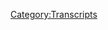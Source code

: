 {{DEFAULTSORT:
    #_TRANSCRIPT_0641:Formulaic Objections Part 4
}}{{Transcript
    | title         = [[641: Formulaic Objections Part 4]]
    | caption       = [https://knowledgefight.libsyn.com/641-formulaic-objections-part-4 Listen to this episode on Libsyn]
    | episodeNumber = [[641: Formulaic Objections Part 4|641]]
    | length        = 04:08:30
}}

{{MessageBox
    | header     = Warning: Bot Generated Content
    | text       = This transcript was automatically generated by transcription software and likely contains many mistakes and misattributions. Please check the audio for definitive quotes, attribution, and context.
    | image      = N3yvass4myg91.webp
    | imagewidth = 50px
    | id         = warning
}}

{{TranscriptBlock
    | name      = Unknown Speaker
    | timestamp = 00:00:00.000
    | text      = I'm sick of them posing as if they're the good guys, saying, we are the bad guys, knowledge
}}

{{TranscriptBlock
    | name      = Unknown Speaker
    | timestamp = 00:00:23.960
    | text      = fight, knowledge fight, I'm sick of them posing as if they're the good guys, saying, we are
}}

{{TranscriptBlock
    | name      = Unknown Speaker
    | timestamp = 00:00:30.960
    | text      = the bad guys, knowledge fight, knowledge fight, need money, Andy and Kansas, Andy and Kansas,
}}

{{TranscriptBlock
    | name      = Unknown Speaker
    | timestamp = 00:00:42.200
    | text      = stop it, Andy and Kansas, Andy and Kansas, it's time to pray, Andy and Kansas, you're
}}

{{TranscriptBlock
    | name      = Unknown Speaker
    | timestamp = 00:00:48.240
    | text      = on the air, thanks for holding us, hello Alex, I'm a first time caller, I'm a huge fan, I
}}

{{TranscriptBlock
    | name      = Unknown Speaker
    | timestamp = 00:00:52.039
    | text      = love your work, knowledge fight, knowledge fight, I love you, hey everybody, welcome
}}

{{TranscriptBlock
    | name      = Unknown Speaker
    | timestamp = 00:01:00.399
    | text      = back to knowledge fight, I'm Dan, I'm Jordan, we're couple dudes, like to sit around, worship
}}

{{TranscriptBlock
    | name      = Unknown Speaker
    | timestamp = 00:01:03.719
    | text      = at the altar of Selene and talk a little bit about Alex, Emmerich Jones and the ongoing
}}

{{TranscriptBlock
    | name      = Unknown Speaker
    | timestamp = 00:01:08.920
    | text      = adventures of drain swirling, I don't know, that's what came to mind, that wasn't great,
}}

{{TranscriptBlock
    | name      = Unknown Speaker
    | timestamp = 00:01:16.359
    | text      = I can do better, yeah, we'll get there, it's 2022, we'll get something for it later, we'll
}}

{{TranscriptBlock
    | name      = Unknown Speaker
    | timestamp = 00:01:21.400
    | text      = figure it out, yeah, yeah, Dan, Dan, Jordan, Dan, what's up, Dan, what's your bright spot
}}

{{TranscriptBlock
    | name      = Unknown Speaker
    | timestamp = 00:01:26.200
    | text      = today, my bright spot today is actually a bright spot of anger, it's a bright spot of
}}

{{TranscriptBlock
    | name      = Unknown Speaker
    | timestamp = 00:01:30.239
    | text      = anger, yes, and the anger is that no one told me about a thing existing before and I stumbled
}}

{{TranscriptBlock
    | name      = Unknown Speaker
    | timestamp = 00:01:36.959
    | text      = across it and now it's all I want to do, I've found that on YouTube there are a bunch of
}}

{{TranscriptBlock
    | name      = Unknown Speaker
    | timestamp = 00:01:42.920
    | text      = channels that are just like, they set up a camera and animals show up, you didn't know
}}

{{TranscriptBlock
    | name      = Unknown Speaker
    | timestamp = 00:01:49.840
    | text      = that, no, it's taken the internet by storm since fat bear week like 10 years ago, I knew
}}

{{TranscriptBlock
    | name      = Unknown Speaker
    | timestamp = 00:01:56.239
    | text      = about fat bear week but I thought that was a special event, no man, I didn't realise
}}

{{TranscriptBlock
    | name      = Unknown Speaker
    | timestamp = 00:02:00.560
    | text      = that there were these cameras that you could just watch like live all the time, 24 7, I
}}

{{TranscriptBlock
    | name      = Unknown Speaker
    | timestamp = 00:02:06.280
    | text      = found one that was in the Namibian desert and it's a watering hole, right, and so for
}}

{{TranscriptBlock
    | name      = Unknown Speaker
    | timestamp = 00:02:10.599
    | text      = about 5 minutes I'm watching this ibix or ibix or however you pronounce that, drink
}}

{{TranscriptBlock
    | name      = Unknown Speaker
    | timestamp = 00:02:15.639
    | text      = from this watering hole, like this is fascinating, then a second ibix showed up and I cheered,
}}

{{TranscriptBlock
    | name      = Unknown Speaker
    | timestamp = 00:02:25.680
    | text      = sitting alone in the apartment I cheered for the appearance of another animal, I'm telling
}}

{{TranscriptBlock
    | name      = Unknown Speaker
    | timestamp = 00:02:30.560
    | text      = you right now, you can get so many cameras that are just 24 7 on a nest with eggs in
}}

{{TranscriptBlock
    | name      = Unknown Speaker
    | timestamp = 00:02:37.039
    | text      = there and it is your entire life, I don't want that, that's too much like tension, entire
}}

{{TranscriptBlock
    | name      = Unknown Speaker
    | timestamp = 00:02:42.639
    | text      = life just sitting there, I don't want to be waiting for the egg to hatch, that's too high
}}

{{TranscriptBlock
    | name      = Unknown Speaker
    | timestamp = 00:02:49.280
    | text      = stakes but watching just a watering hole, that's great, I'm going to be lost to the
}}

{{TranscriptBlock
    | name      = Unknown Speaker
    | timestamp = 00:02:54.879
    | text      = world now, this is where I'm heading, I like that you are in some sense digitally retreating
}}

{{TranscriptBlock
    | name      = Unknown Speaker
    | timestamp = 00:03:01.620
    | text      = to the wilderness, you know, like you can't go and move into the middle of the woods but
}}

{{TranscriptBlock
    | name      = Unknown Speaker
    | timestamp = 00:03:05.960
    | text      = you can through the vision of a camera, the desire has been there, maybe this is the only
}}

{{TranscriptBlock
    | name      = Unknown Speaker
    | timestamp = 00:03:09.900
    | text      = way that I can manifest it, also one of the ibixes walked past the camera, I'm like, look
}}

{{TranscriptBlock
    | name      = Unknown Speaker
    | timestamp = 00:03:15.240
    | text      = at that guy, look at him, look at you, so what about you, what's your bright spot, my
}}

{{TranscriptBlock
    | name      = Unknown Speaker
    | timestamp = 00:03:20.960
    | text      = bright spot dad is, no, no, no, my partner is a teacher and that means that right around
}}

{{TranscriptBlock
    | name      = Unknown Speaker
    | timestamp = 00:03:27.479
    | text      = this time of year all of the girl scouts circle like vultures on weak teachers, sure, ready
}}

{{TranscriptBlock
    | name      = Unknown Speaker
    | timestamp = 00:03:36.000
    | text      = to pounce, you got to do your part, right, right, so despite the fact that I'm sure it's
}}

{{TranscriptBlock
    | name      = Unknown Speaker
    | timestamp = 00:03:41.280
    | text      = in some way some sort of evil cartel, the girl scouts, it has to be, I would assume
}}

{{TranscriptBlock
    | name      = Unknown Speaker
    | timestamp = 00:03:45.800
    | text      = so, I haven't read anything about it but you're sure it is, so now we have a shit ton of boxes,
}}

{{TranscriptBlock
    | name      = Unknown Speaker
    | timestamp = 00:03:51.599
    | text      = awesome, are orders still open, I'm pretty sure, I might need you to put in an order
}}

{{TranscriptBlock
    | name      = Unknown Speaker
    | timestamp = 00:03:57.479
    | text      = for me, I've got some, okay, listen, buy these second hand, at this point if the cops came
}}

{{TranscriptBlock
    | name      = Unknown Speaker
    | timestamp = 00:04:04.000
    | text      = I would be busted for intent to distribute, that's how many fucking boxes we have here,
}}

{{TranscriptBlock
    | name      = Unknown Speaker
    | timestamp = 00:04:07.840
    | text      = I'm looking for some samoas, I've got some, I'm looking for some tagalongs, you can't
}}

{{TranscriptBlock
    | name      = Unknown Speaker
    | timestamp = 00:04:12.240
    | text      = have any of my fucking tagalongs, dammit, you don't get a single cookie, I don't want
}}

{{TranscriptBlock
    | name      = Unknown Speaker
    | timestamp = 00:04:16.079
    | text      = thin mints, that's, I've had my fill of those, yeah, yeah, yeah, I got some s'mores ones
}}

{{TranscriptBlock
    | name      = Unknown Speaker
    | timestamp = 00:04:20.699
    | text      = for you, what, you have s'mores ones now, oh yeah, when did they start this, you don't
}}

{{TranscriptBlock
    | name      = Unknown Speaker
    | timestamp = 00:04:24.500
    | text      = want to know, okay, anyways that's my bright spot, that is a pretty bright spot, look I
}}

{{TranscriptBlock
    | name      = Unknown Speaker
    | timestamp = 00:04:30.519
    | text      = like sweets, yeah, we've got some negotiations after the show, I will say that I like sweets
}}

{{TranscriptBlock
    | name      = Unknown Speaker
    | timestamp = 00:04:36.160
    | text      = when times are tough, when things are good I have much less of a sweet tooth, right,
}}

{{TranscriptBlock
    | name      = Unknown Speaker
    | timestamp = 00:04:42.360
    | text      = right, right, hey looks like times have been tough, huh, so Jordan today we have an episode
}}

{{TranscriptBlock
    | name      = Unknown Speaker
    | timestamp = 00:04:46.860
    | text      = to go over that has been long in the works and we've teased this a little bit but not
}}

{{TranscriptBlock
    | name      = Unknown Speaker
    | timestamp = 00:04:52.360
    | text      = very specifically, things like I've mentioned that I have some side things, indeed, I'm
}}

{{TranscriptBlock
    | name      = Unknown Speaker
    | timestamp = 00:04:58.279
    | text      = working on, yes, and things like when, beginning of December we had two past episodes, we had
}}

{{TranscriptBlock
    | name      = Unknown Speaker
    | timestamp = 00:05:06.079
    | text      = a little break, we had a little break and nobody knew why, yes, and that all will become
}}

{{TranscriptBlock
    | name      = Unknown Speaker
    | timestamp = 00:05:12.019
    | text      = clear on today's episode, but before we get down to business on that, let's take a little
}}

{{TranscriptBlock
    | name      = Unknown Speaker
    | timestamp = 00:05:18.040
    | text      = moment to say thank you and hello to some new wonks, so first the Revs Lang, thank you
}}

{{TranscriptBlock
    | name      = Unknown Speaker
    | timestamp = 00:05:23.680
    | text      = so much, you're now a policy wonk, I'm a policy wonk, thank you very much, I think that's
}}

{{TranscriptBlock
    | name      = Unknown Speaker
    | timestamp = 00:05:27.800
    | text      = the Reverends Lang, the Reverends Lang, maybe, the Revs Lang, who knows, next Mother Gerald,
}}

{{TranscriptBlock
    | name      = Unknown Speaker
    | timestamp = 00:05:34.439
    | text      = thank you so much, you're now a policy wonk, I'm a policy wonk, thank you very much, next
}}

{{TranscriptBlock
    | name      = Unknown Speaker
    | timestamp = 00:05:38.819
    | text      = we have a technocrat in the mix, Jordan, thank you so much, you are now a policy wonk, I'm
}}

{{TranscriptBlock
    | name      = Unknown Speaker
    | timestamp = 00:05:42.879
    | text      = a policy wonk, ha ha, I thought you could trip me up, ha ha, dammit, but we also do
}}

{{TranscriptBlock
    | name      = Unknown Speaker
    | timestamp = 00:05:47.560
    | text      = have a couple technocrats in the mix, okay, god dammit, so first Jared and Alex's secret
}}

{{TranscriptBlock
    | name      = Unknown Speaker
    | timestamp = 00:05:52.800
    | text      = assistant Taylor and then in parentheses, inside joke, thank you so much, you're now
}}

{{TranscriptBlock
    | name      = Unknown Speaker
    | timestamp = 00:05:56.279
    | text      = a technocrat, and sorry Adam, Gigi made me give more money to Dan and Jordan because
}}

{{TranscriptBlock
    | name      = Unknown Speaker
    | timestamp = 00:06:01.720
    | text      = Bear won't stop howling about globalists, thank you so much, you are now a technocrat,
}}

{{TranscriptBlock
    | name      = Unknown Speaker
    | timestamp = 00:06:06.319
    | text      = I'm a policy wonk, I have risen above my enemies, I might quit tomorrow actually, I'm just gonna
}}

{{TranscriptBlock
    | name      = Unknown Speaker
    | timestamp = 00:06:12.879
    | text      = take a little breaky now, a little breaky for me, and then we're going to come back
}}

{{TranscriptBlock
    | name      = Unknown Speaker
    | timestamp = 00:06:22.160
    | text      = and I'm gonna start the show over, but I'm the devil, I gotta be taking off the hair,
}}

{{TranscriptBlock
    | name      = Unknown Speaker
    | timestamp = 00:06:26.399
    | text      = I'm getting all this, blah, blah, blah, fuck you, fuck you, I got plenty of words for you,
}}

{{TranscriptBlock
    | name      = Unknown Speaker
    | timestamp = 00:06:32.000
    | text      = but at the end of the day, fuck you and your new world order, and fuck the horse you rode
}}

{{TranscriptBlock
    | name      = Unknown Speaker
    | timestamp = 00:06:36.519
    | text      = in on, and all your shit, maybe today should be my last broadcast, maybe I'll just be gone
}}

{{TranscriptBlock
    | name      = Unknown Speaker
    | timestamp = 00:06:41.879
    | text      = a month, maybe five years, maybe I'll walk out of here tomorrow, and you never see me
}}

{{TranscriptBlock
    | name      = Unknown Speaker
    | timestamp = 00:06:47.079
    | text      = again, that's really what I want to do, I never want to come back here again, I apologize
}}

{{TranscriptBlock
    | name      = Unknown Speaker
    | timestamp = 00:06:53.360
    | text      = to the crew and the listeners yesterday that I was legitimately having breakdowns on air,
}}

{{TranscriptBlock
    | name      = Unknown Speaker
    | timestamp = 00:06:59.680
    | text      = I'll be better tomorrow, he may be, so thank you all, thank you very, very much, so Jordan,
}}

{{TranscriptBlock
    | name      = Unknown Speaker
    | timestamp = 00:07:06.480
    | text      = we have some breaking news in the world of Alex, indeed, as we're recording this here
}}

{{TranscriptBlock
    | name      = Unknown Speaker
    | timestamp = 00:07:10.560
    | text      = on Tuesday, for instance we have learned that Alex did go for the January 6th committee,
}}

{{TranscriptBlock
    | name      = Unknown Speaker
    | timestamp = 00:07:16.839
    | text      = and these are pressing issues that we will talk about on Friday, we have for you today
}}

{{TranscriptBlock
    | name      = Unknown Speaker
    | timestamp = 00:07:24.240
    | text      = an episode where we will be discussing some depositions from Alex's Sandy Hook case, and
}}

{{TranscriptBlock
    | name      = Unknown Speaker
    | timestamp = 00:07:31.519
    | text      = I felt like if we're going to be talking about this, we should probably check in and discuss
}}

{{TranscriptBlock
    | name      = Unknown Speaker
    | timestamp = 00:07:37.160
    | text      = how all this came about, what the circumstances are, and high witness on the scene, the plaintiff's
}}

{{TranscriptBlock
    | name      = Unknown Speaker
    | timestamp = 00:07:43.399
    | text      = attorney, so let's throw it to a conversation we pre-recorded with Mark Manxton, well joining
}}

{{TranscriptBlock
    | name      = Unknown Speaker
    | timestamp = 00:07:52.800
    | text      = us here in the virtual podcast studio, over Zoom, do we have a name for our lair, I don't
}}

{{TranscriptBlock
    | name      = Unknown Speaker
    | timestamp = 00:08:01.600
    | text      = think we do, we should, we should come up with one, should we, like the honeycomb hideout,
}}

{{TranscriptBlock
    | name      = Unknown Speaker
    | timestamp = 00:08:05.199
    | text      = I think that's a great name for it, so the Bishop Dawn Magic Wand, we're off track, yeah,
}}

{{TranscriptBlock
    | name      = Unknown Speaker
    | timestamp = 00:08:11.000
    | text      = already, it's quick, joining us here in the honeycomb hideout, which I'm insisting is
}}

{{TranscriptBlock
    | name      = Unknown Speaker
    | timestamp = 00:08:16.800
    | text      = the name, is the lead counsel for the plaintiffs in the Sandy Hook lawsuits against Alex Jones,
}}

{{TranscriptBlock
    | name      = Unknown Speaker
    | timestamp = 00:08:24.839
    | text      = Mark Manxton, yes hello everybody, welcome back, hello, I'm not using the name by the
}}

{{TranscriptBlock
    | name      = Unknown Speaker
    | timestamp = 00:08:29.800
    | text      = way, I'm not saying honeycomb hideout, that's fine, well you're not here, so frankly there's
}}

{{TranscriptBlock
    | name      = Unknown Speaker
    | timestamp = 00:08:35.720
    | text      = a no boys allowed policy, so, I can respect the rules, so welcome, we wanted to do a little
}}

{{TranscriptBlock
    | name      = Unknown Speaker
    | timestamp = 00:08:44.879
    | text      = preface to this episode, because it's a, I think a monumentous occasion, I think it's
}}

{{TranscriptBlock
    | name      = Unknown Speaker
    | timestamp = 00:08:50.320
    | text      = auspicious is how I would describe it, sure, yeah, yeah, some would, some would say a narrative
}}

{{TranscriptBlock
    | name      = Unknown Speaker
    | timestamp = 00:08:56.440
    | text      = twist in things, and so why don't you take it away and present, give us, give us the
}}

{{TranscriptBlock
    | name      = Unknown Speaker
    | timestamp = 00:09:03.519
    | text      = lowdown of what's up here, well sure, regular view, regular listeners know that I've been
}}

{{TranscriptBlock
    | name      = Unknown Speaker
    | timestamp = 00:09:08.879
    | text      = following the podcast for a little while now, and they've been doing some analysis of our
}}

{{TranscriptBlock
    | name      = Unknown Speaker
    | timestamp = 00:09:13.200
    | text      = lawsuits and such, and so I actually came onto the podcast, and talked to these wacky
}}

{{TranscriptBlock
    | name      = Unknown Speaker
    | timestamp = 00:09:17.679
    | text      = gentlemen, and I had become sort of, I guess you could say, over the course of the lawsuit,
}}

{{TranscriptBlock
    | name      = Unknown Speaker
    | timestamp = 00:09:22.360
    | text      = sort of peripherally aware of the work y'all are doing, people snitch, sometimes, yeah
}}

{{TranscriptBlock
    | name      = Unknown Speaker
    | timestamp = 00:09:27.519
    | text      = they do, you know mainstream media is even, I've seen profiles in fairly prestigious publications
}}

{{TranscriptBlock
    | name      = Unknown Speaker
    | timestamp = 00:09:35.480
    | text      = describing the unparalleled knowledge, you're talking about, you're talking about the Grey
}}

{{TranscriptBlock
    | name      = Unknown Speaker
    | timestamp = 00:09:39.279
    | text      = Lady, yeah the Grey Lady, and you know, you can't really, you know, you got to take that
}}

{{TranscriptBlock
    | name      = Unknown Speaker
    | timestamp = 00:09:46.019
    | text      = with a grain of salt, because they're the same, same newspaper, it took us to Iraq based
}}

{{TranscriptBlock
    | name      = Unknown Speaker
    | timestamp = 00:09:49.299
    | text      = on the wings of a lie, but I went ahead and checked it out, and it turns out, wow god
}}

{{TranscriptBlock
    | name      = Unknown Speaker
    | timestamp = 00:09:55.600
    | text      = darn this guy really does know a lot about Alex Jones, and I was in the position of,
}}

{{TranscriptBlock
    | name      = Unknown Speaker
    | timestamp = 00:10:00.080
    | text      = look I had to make myself an expert on Jones, me and my partner Bill actually had to do
}}

{{TranscriptBlock
    | name      = Unknown Speaker
    | timestamp = 00:10:04.759
    | text      = that, and so we watched, oh gosh, I want to say nearly like 100 hours right off the bat
}}

{{TranscriptBlock
    | name      = Unknown Speaker
    | timestamp = 00:10:09.879
    | text      = within the span of a couple weeks, and it probably flew by, yeah, time flies when your
}}

{{TranscriptBlock
    | name      = Unknown Speaker
    | timestamp = 00:10:17.240
    | text      = brain is melting, I'll tell you that, and I knew, you're right, like I knew it had a
}}

{{TranscriptBlock
    | name      = Unknown Speaker
    | timestamp = 00:10:23.639
    | text      = not trivial effect on my brain and perception of the world, so I could, I was so excited
}}

{{TranscriptBlock
    | name      = Unknown Speaker
    | timestamp = 00:10:30.399
    | text      = to meet you who's been living in this, and it turned out Dan knew a hell of a lot about
}}

{{TranscriptBlock
    | name      = Unknown Speaker
    | timestamp = 00:10:36.279
    | text      = Alex Jones.
}}

{{TranscriptBlock
    | name      = Unknown Speaker
    | timestamp = 00:10:38.080
    | text      = As some of y'all know, we recently had a default judgment in our cases, but we're entering
}}

{{TranscriptBlock
    | name      = Unknown Speaker
    | timestamp = 00:10:41.159
    | text      = sort of the final phase of discovery, which is about the plaintiff's damages, the ways
}}

{{TranscriptBlock
    | name      = Unknown Speaker
    | timestamp = 00:10:45.320
    | text      = they were harmed by some of this conduct, and that's required to take us, we had to
}}

{{TranscriptBlock
    | name      = Unknown Speaker
    | timestamp = 00:10:49.960
    | text      = take corporate deposition, deposition of Alex Jones, and in doing so, I knew that I could
}}

{{TranscriptBlock
    | name      = Unknown Speaker
    | timestamp = 00:10:55.600
    | text      = use Dan's knowledge in this process, so that's why I reached out to Dan and asked, hey Dan,
}}

{{TranscriptBlock
    | name      = Unknown Speaker
    | timestamp = 00:11:01.679
    | text      = would you consult on this case for me, and Dan said, you know what, I'd be happy to do
}}

{{TranscriptBlock
    | name      = Unknown Speaker
    | timestamp = 00:11:06.440
    | text      = that, and I'd be happy to do it free of charge, completely pro bono to the families.
}}

{{TranscriptBlock
    | name      = Unknown Speaker
    | timestamp = 00:11:11.559
    | text      = In my defense, I said no.
}}

{{TranscriptBlock
    | name      = Unknown Speaker
    | timestamp = 00:11:15.919
    | text      = And also, the way you're saying this is you asked and I said yes, and I don't think that's
}}

{{TranscriptBlock
    | name      = Unknown Speaker
    | timestamp = 00:11:22.440
    | text      = exactly accurate, I struggled with the decision because of the potential ethical implications
}}

{{TranscriptBlock
    | name      = Unknown Speaker
    | timestamp = 00:11:28.320
    | text      = of doing this podcast and inserting myself in some way.
}}

{{TranscriptBlock
    | name      = Unknown Speaker
    | timestamp = 00:11:33.440
    | text      = Exactly, which is why I would never want to put somebody in your position who's a commentator
}}

{{TranscriptBlock
    | name      = Unknown Speaker
    | timestamp = 00:11:38.740
    | text      = and a person who has collected knowledge on Jones in this way in the position of testifying
}}

{{TranscriptBlock
    | name      = Unknown Speaker
    | timestamp = 00:11:42.799
    | text      = at trial, or being a witness the jury would ever hear from, or having any stake in the
}}

{{TranscriptBlock
    | name      = Unknown Speaker
    | timestamp = 00:11:46.919
    | text      = outcome.
}}

{{TranscriptBlock
    | name      = Unknown Speaker
    | timestamp = 00:11:47.919
    | text      = I'll do it.
}}

{{TranscriptBlock
    | name      = Unknown Speaker
    | timestamp = 00:11:48.919
    | text      = Come on.
}}

{{TranscriptBlock
    | name      = Unknown Speaker
    | timestamp = 00:11:49.919
    | text      = You could testify from here just screaming.
}}

{{TranscriptBlock
    | name      = Unknown Speaker
    | timestamp = 00:11:54.440
    | text      = I knew I'd never do anything like that, and I think certainly experts who consult on cases
}}

{{TranscriptBlock
    | name      = Unknown Speaker
    | timestamp = 00:12:00.399
    | text      = like this and provide consultation, some of them do charge for their services, and that
}}

{{TranscriptBlock
    | name      = Unknown Speaker
    | timestamp = 00:12:05.039
    | text      = would have been totally above board to do, but I really, it's been a lot of people, I
}}

{{TranscriptBlock
    | name      = Unknown Speaker
    | timestamp = 00:12:09.679
    | text      = mean I'm not going to, it was definitely really appreciated and I love the gesture of you
}}

{{TranscriptBlock
    | name      = Unknown Speaker
    | timestamp = 00:12:17.080
    | text      = saying that you'll do this for pro bono, but I don't want to put you on a pedestal because
}}

{{TranscriptBlock
    | name      = Unknown Speaker
    | timestamp = 00:12:20.600
    | text      = so many people have.
}}

{{TranscriptBlock
    | name      = Unknown Speaker
    | timestamp = 00:12:21.600
    | text      = I have had the kind of support on this case that's unrivaled in my career where people
}}

{{TranscriptBlock
    | name      = Unknown Speaker
    | timestamp = 00:12:26.379
    | text      = will step out of the woodwork and say, I'm happy to do whatever I can to assist you here.
}}

{{TranscriptBlock
    | name      = Unknown Speaker
    | timestamp = 00:12:32.200
    | text      = And so yeah, Dan's come aboard and has been helping me quite a bit in terms of doing this
}}

{{TranscriptBlock
    | name      = Unknown Speaker
    | timestamp = 00:12:37.159
    | text      = case.
}}

{{TranscriptBlock
    | name      = Unknown Speaker
    | timestamp = 00:12:38.159
    | text      = And one of the big surprise for the listeners out there is that Dan personally accompanied
}}

{{TranscriptBlock
    | name      = Unknown Speaker
    | timestamp = 00:12:42.960
    | text      = me as my consultant to the depositions of the Free Speech Corporate Representative and
}}

{{TranscriptBlock
    | name      = Unknown Speaker
    | timestamp = 00:12:49.320
    | text      = of Mr. Alex Jones.
}}

{{TranscriptBlock
    | name      = Unknown Speaker
    | timestamp = 00:12:50.639
    | text      = Yes.
}}

{{TranscriptBlock
    | name      = Unknown Speaker
    | timestamp = 00:12:51.639
    | text      = So your humble narrator for all these years was sitting in the room, not more than four
}}

{{TranscriptBlock
    | name      = Unknown Speaker
    | timestamp = 00:12:57.519
    | text      = feet across the table from Mr. Jones himself and from his corporate representative, Ms.
}}

{{TranscriptBlock
    | name      = Unknown Speaker
    | timestamp = 00:13:03.600
    | text      = Carroba.
}}

{{TranscriptBlock
    | name      = Unknown Speaker
    | timestamp = 00:13:04.600
    | text      = And I want to be clear, just in case anybody has any kind of misgivings, I did not interact
}}

{{TranscriptBlock
    | name      = Unknown Speaker
    | timestamp = 00:13:10.379
    | text      = with them in any way.
}}

{{TranscriptBlock
    | name      = Unknown Speaker
    | timestamp = 00:13:12.120
    | text      = Really?
}}

{{TranscriptBlock
    | name      = Unknown Speaker
    | timestamp = 00:13:13.120
    | text      = Yeah, he didn't say a word in the entire room.
}}

{{TranscriptBlock
    | name      = Unknown Speaker
    | timestamp = 00:13:14.759
    | text      = I was a silent person in the room and I had no contact with them outside of the room.
}}

{{TranscriptBlock
    | name      = Unknown Speaker
    | timestamp = 00:13:22.139
    | text      = So it's not like I shook Alex's hand or like...
}}

{{TranscriptBlock
    | name      = Unknown Speaker
    | timestamp = 00:13:25.279
    | text      = Part of the reason I said no initially, because I was slightly worried for your physical safety
}}

{{TranscriptBlock
    | name      = Unknown Speaker
    | timestamp = 00:13:30.740
    | text      = to be in the same room with Alex Jones.
}}

{{TranscriptBlock
    | name      = Unknown Speaker
    | timestamp = 00:13:32.840
    | text      = No, he's a teddy bear.
}}

{{TranscriptBlock
    | name      = Unknown Speaker
    | timestamp = 00:13:34.720
    | text      = I mean, in O'Neill life he's a teddy bear.
}}

{{TranscriptBlock
    | name      = Unknown Speaker
    | timestamp = 00:13:36.759
    | text      = Yeah, he's just a teddy bear.
}}

{{TranscriptBlock
    | name      = Unknown Speaker
    | timestamp = 00:13:38.360
    | text      = A very violent teddy bear.
}}

{{TranscriptBlock
    | name      = Unknown Speaker
    | timestamp = 00:13:41.039
    | text      = Stops people's guts in like a good old teddy bear.
}}

{{TranscriptBlock
    | name      = Unknown Speaker
    | timestamp = 00:13:43.399
    | text      = Well, we'll get to that later.
}}

{{TranscriptBlock
    | name      = Unknown Speaker
    | timestamp = 00:13:44.399
    | text      = Indeed we will.
}}

{{TranscriptBlock
    | name      = Unknown Speaker
    | timestamp = 00:13:45.399
    | text      = It's during that deposition when we take breaks and we're, you know, already Dan had assisted
}}

{{TranscriptBlock
    | name      = Unknown Speaker
    | timestamp = 00:13:49.279
    | text      = me in kind of helping me formulate a lot of the questions that I was going to be asking
}}

{{TranscriptBlock
    | name      = Unknown Speaker
    | timestamp = 00:13:52.360
    | text      = in that deposition.
}}

{{TranscriptBlock
    | name      = Unknown Speaker
    | timestamp = 00:13:53.360
    | text      = But as we're getting answers, Dan's the kind of person who can put his finger on the spot
}}

{{TranscriptBlock
    | name      = Unknown Speaker
    | timestamp = 00:13:57.500
    | text      = of a fact and say, no, I know that that isn't true.
}}

{{TranscriptBlock
    | name      = Unknown Speaker
    | timestamp = 00:14:00.299
    | text      = You need to ask about X or Y.
}}

{{TranscriptBlock
    | name      = Unknown Speaker
    | timestamp = 00:14:02.360
    | text      = So your service is really, I mean, I really want to emphasize just invaluable.
}}

{{TranscriptBlock
    | name      = Unknown Speaker
    | timestamp = 00:14:06.879
    | text      = There aren't...
}}

{{TranscriptBlock
    | name      = Unknown Speaker
    | timestamp = 00:14:07.879
    | text      = Alex Jones, for as much of a phenomenon as he is and for as culturally influential as
}}

{{TranscriptBlock
    | name      = Unknown Speaker
    | timestamp = 00:14:15.200
    | text      = he has become, he remains relatively understudied both in academic and in pop culture settings.
}}

{{TranscriptBlock
    | name      = Unknown Speaker
    | timestamp = 00:14:22.519
    | text      = Like it's actually strange how much of his mythos is very shallow.
}}

{{TranscriptBlock
    | name      = Unknown Speaker
    | timestamp = 00:14:27.399
    | text      = Like people don't really dig down into what InfoWars is and how it operates and what it
}}

{{TranscriptBlock
    | name      = Unknown Speaker
    | timestamp = 00:14:31.919
    | text      = does.
}}

{{TranscriptBlock
    | name      = Unknown Speaker
    | timestamp = 00:14:32.919
    | text      = And so that was, that was really, really valuable for me.
}}

{{TranscriptBlock
    | name      = Unknown Speaker
    | timestamp = 00:14:36.440
    | text      = So first of all, thank you for that.
}}

{{TranscriptBlock
    | name      = Unknown Speaker
    | timestamp = 00:14:38.159
    | text      = That's overwhelming.
}}

{{TranscriptBlock
    | name      = Unknown Speaker
    | timestamp = 00:14:39.159
    | text      = And thank you for the kind words, Jordan, yell something.
}}

{{TranscriptBlock
    | name      = Unknown Speaker
    | timestamp = 00:14:44.320
    | text      = You know, Dan, I'm surprised that when you came back, you didn't report to me how invaluable
}}

{{TranscriptBlock
    | name      = Unknown Speaker
    | timestamp = 00:14:49.419
    | text      = your work was.
}}

{{TranscriptBlock
    | name      = Unknown Speaker
    | timestamp = 00:14:50.559
    | text      = You kind of downplayed it, which is not like you at all.
}}

{{TranscriptBlock
    | name      = Unknown Speaker
    | timestamp = 00:14:53.519
    | text      = Usually you come back boastful, like if it weren't for me, this whole thing would have
}}

{{TranscriptBlock
    | name      = Unknown Speaker
    | timestamp = 00:14:58.440
    | text      = fallen apart.
}}

{{TranscriptBlock
    | name      = Unknown Speaker
    | timestamp = 00:14:59.519
    | text      = That's you, right?
}}

{{TranscriptBlock
    | name      = Unknown Speaker
    | timestamp = 00:15:00.519
    | text      = I got the flashiness out of my system before I went because I brought a new suit.
}}

{{TranscriptBlock
    | name      = Unknown Speaker
    | timestamp = 00:15:04.759
    | text      = Yes.
}}

{{TranscriptBlock
    | name      = Unknown Speaker
    | timestamp = 00:15:05.759
    | text      = That's true.
}}

{{TranscriptBlock
    | name      = Unknown Speaker
    | timestamp = 00:15:06.759
    | text      = That was kind of my way of like, all right, this is, this is a little walk around with
}}

{{TranscriptBlock
    | name      = Unknown Speaker
    | timestamp = 00:15:12.960
    | text      = some swagger.
}}

{{TranscriptBlock
    | name      = Unknown Speaker
    | timestamp = 00:15:14.559
    | text      = When we got you a suit, it was an adventure for the both of us.
}}

{{TranscriptBlock
    | name      = Unknown Speaker
    | timestamp = 00:15:17.799
    | text      = Right.
}}

{{TranscriptBlock
    | name      = Unknown Speaker
    | timestamp = 00:15:18.799
    | text      = Let me tell you, listeners, this gentleman cleans up well.
}}

{{TranscriptBlock
    | name      = Unknown Speaker
    | timestamp = 00:15:23.360
    | text      = Not great.
}}

{{TranscriptBlock
    | name      = Unknown Speaker
    | timestamp = 00:15:24.360
    | text      = And I get dirty real fast, but I clean up okay.
}}

{{TranscriptBlock
    | name      = Unknown Speaker
    | timestamp = 00:15:27.879
    | text      = You know, one of the things we had talked about before you had decided to help me and
}}

{{TranscriptBlock
    | name      = Unknown Speaker
    | timestamp = 00:15:32.799
    | text      = consult with me on this is that if you were going to be offering me advice on this and
}}

{{TranscriptBlock
    | name      = Unknown Speaker
    | timestamp = 00:15:37.679
    | text      = seeing some of the proceedings, you know, part of your insistence was, look, I'm a commentator
}}

{{TranscriptBlock
    | name      = Unknown Speaker
    | timestamp = 00:15:43.100
    | text      = on Jones.
}}

{{TranscriptBlock
    | name      = Unknown Speaker
    | timestamp = 00:15:44.100
    | text      = I critically analyze what he's doing.
}}

{{TranscriptBlock
    | name      = Unknown Speaker
    | timestamp = 00:15:45.539
    | text      = I need to be able to continue to do that about this lawsuit.
}}

{{TranscriptBlock
    | name      = Unknown Speaker
    | timestamp = 00:15:48.440
    | text      = And if you were an expert witness who's going to be testifying to a jury, you probably shouldn't
}}

{{TranscriptBlock
    | name      = Unknown Speaker
    | timestamp = 00:15:52.559
    | text      = be doing that.
}}

{{TranscriptBlock
    | name      = Unknown Speaker
    | timestamp = 00:15:53.559
    | text      = Right.
}}

{{TranscriptBlock
    | name      = Unknown Speaker
    | timestamp = 00:15:54.559
    | text      = Because eventually your testimony is going to have to be considered.
}}

{{TranscriptBlock
    | name      = Unknown Speaker
    | timestamp = 00:15:56.399
    | text      = But if you're just an outside consultant, and when it comes to things that are in the
}}

{{TranscriptBlock
    | name      = Unknown Speaker
    | timestamp = 00:16:00.039
    | text      = public record now, I couldn't stop you if I wanted to like legally, you have a First
}}

{{TranscriptBlock
    | name      = Unknown Speaker
    | timestamp = 00:16:05.320
    | text      = Amendment right that trumps anything that's going on.
}}

{{TranscriptBlock
    | name      = Unknown Speaker
    | timestamp = 00:16:08.240
    | text      = And so it loves the First Amendment.
}}

{{TranscriptBlock
    | name      = Unknown Speaker
    | timestamp = 00:16:09.919
    | text      = I know he loves it.
}}

{{TranscriptBlock
    | name      = Unknown Speaker
    | timestamp = 00:16:10.919
    | text      = So yeah.
}}

{{TranscriptBlock
    | name      = Unknown Speaker
    | timestamp = 00:16:11.919
    | text      = Yeah.
}}

{{TranscriptBlock
    | name      = Unknown Speaker
    | timestamp = 00:16:12.919
    | text      = Take that, Mark.
}}

{{TranscriptBlock
    | name      = Unknown Speaker
    | timestamp = 00:16:13.919
    | text      = You can't stop us even if you fucking want it to.
}}

{{TranscriptBlock
    | name      = Unknown Speaker
    | timestamp = 00:16:17.120
    | text      = Well, I can get creative, right?
}}

{{TranscriptBlock
    | name      = Unknown Speaker
    | timestamp = 00:16:20.440
    | text      = You know?
}}

{{TranscriptBlock
    | name      = Unknown Speaker
    | timestamp = 00:16:21.440
    | text      = Okay.
}}

{{TranscriptBlock
    | name      = Unknown Speaker
    | timestamp = 00:16:22.440
    | text      = We'll never know it.
}}

{{TranscriptBlock
    | name      = Unknown Speaker
    | timestamp = 00:16:23.440
    | text      = But but no, it's it's it.
}}

{{TranscriptBlock
    | name      = Unknown Speaker
    | timestamp = 00:16:28.360
    | text      = I knew coming into this that you were still gonna be talking about Alex Jones.
}}

{{TranscriptBlock
    | name      = Unknown Speaker
    | timestamp = 00:16:31.840
    | text      = And I knew, for instance, that these these depositions, if they did become public record
}}

{{TranscriptBlock
    | name      = Unknown Speaker
    | timestamp = 00:16:35.100
    | text      = would be part of that.
}}

{{TranscriptBlock
    | name      = Unknown Speaker
    | timestamp = 00:16:36.600
    | text      = And what happened so that your listeners understand is that there's a protective order of confidentiality
}}

{{TranscriptBlock
    | name      = Unknown Speaker
    | timestamp = 00:16:42.639
    | text      = in the case, and it provides a process by which if a party gives testimony or documents
}}

{{TranscriptBlock
    | name      = Unknown Speaker
    | timestamp = 00:16:47.519
    | text      = that it believes it wants to maintain confidentiality, not have them be public, it provides them
}}

{{TranscriptBlock
    | name      = Unknown Speaker
    | timestamp = 00:16:52.039
    | text      = an avenue for them to do that.
}}

{{TranscriptBlock
    | name      = Unknown Speaker
    | timestamp = 00:16:54.220
    | text      = And in this particular situation, much as they have in the past info wars chose not
}}

{{TranscriptBlock
    | name      = Unknown Speaker
    | timestamp = 00:16:58.519
    | text      = to do that.
}}

{{TranscriptBlock
    | name      = Unknown Speaker
    | timestamp = 00:16:59.700
    | text      = So very recently, the deposition of Alex Jones and the deposition of Miss Karpova, the corporate
}}

{{TranscriptBlock
    | name      = Unknown Speaker
    | timestamp = 00:17:04.559
    | text      = representative passed into the public domain when they became unchallenged public filings
}}

{{TranscriptBlock
    | name      = Unknown Speaker
    | timestamp = 00:17:09.200
    | text      = in these cases.
}}

{{TranscriptBlock
    | name      = Unknown Speaker
    | timestamp = 00:17:10.539
    | text      = And so there's been some news reporting on them and some of the documents contained within
}}

{{TranscriptBlock
    | name      = Unknown Speaker
    | timestamp = 00:17:13.779
    | text      = those depositions already.
}}

{{TranscriptBlock
    | name      = Unknown Speaker
    | timestamp = 00:17:16.140
    | text      = And so all that's now out in the public record.
}}

{{TranscriptBlock
    | name      = Unknown Speaker
    | timestamp = 00:17:18.740
    | text      = So now, listeners, you get to hear a little bit about it, and Dan's gonna be able to talk
}}

{{TranscriptBlock
    | name      = Unknown Speaker
    | timestamp = 00:17:23.619
    | text      = to you about it.
}}

{{TranscriptBlock
    | name      = Unknown Speaker
    | timestamp = 00:17:24.619
    | text      = Yeah.
}}

{{TranscriptBlock
    | name      = Unknown Speaker
    | timestamp = 00:17:25.619
    | text      = And I want to stress too that like, it's, it, I can't, like, one of the downsides of
}}

{{TranscriptBlock
    | name      = Unknown Speaker
    | timestamp = 00:17:34.240
    | text      = me do, like being in the position of like, doing this episode and being there, sure,
}}

{{TranscriptBlock
    | name      = Unknown Speaker
    | timestamp = 00:17:38.619
    | text      = is that, you know, obviously, I experienced things.
}}

{{TranscriptBlock
    | name      = Unknown Speaker
    | timestamp = 00:17:42.359
    | text      = And some of those things I can't talk about, because they aren't part of what is in the
}}

{{TranscriptBlock
    | name      = Unknown Speaker
    | timestamp = 00:17:46.920
    | text      = public record.
}}

{{TranscriptBlock
    | name      = Unknown Speaker
    | timestamp = 00:17:47.920
    | text      = Right, right, right.
}}

{{TranscriptBlock
    | name      = Unknown Speaker
    | timestamp = 00:17:48.920
    | text      = And so there will, you know, there will be a lot of things that are not really material
}}

{{TranscriptBlock
    | name      = Unknown Speaker
    | timestamp = 00:17:53.660
    | text      = to the analysis of the depositions themselves.
}}

{{TranscriptBlock
    | name      = Unknown Speaker
    | timestamp = 00:17:57.700
    | text      = But I, you know, I have, you know, some thoughts that I just can't share.
}}

{{TranscriptBlock
    | name      = Unknown Speaker
    | timestamp = 00:18:01.859
    | text      = Yeah, I mean, if you wanted to, you, you couldn't even talk about the mutated second human being
}}

{{TranscriptBlock
    | name      = Unknown Speaker
    | timestamp = 00:18:09.059
    | text      = coming out of his chest.
}}

{{TranscriptBlock
    | name      = Unknown Speaker
    | timestamp = 00:18:10.940
    | text      = Kawado, I believe was his name.
}}

{{TranscriptBlock
    | name      = Unknown Speaker
    | timestamp = 00:18:13.099
    | text      = I told you that in confidence.
}}

{{TranscriptBlock
    | name      = Unknown Speaker
    | timestamp = 00:18:14.420
    | text      = No, no, I'm saying you can't talk about Kawado.
}}

{{TranscriptBlock
    | name      = Unknown Speaker
    | timestamp = 00:18:17.339
    | text      = Okay.
}}

{{TranscriptBlock
    | name      = Unknown Speaker
    | timestamp = 00:18:18.339
    | text      = That's my
}}

{{TranscriptBlock
    | name      = Unknown Speaker
    | timestamp = 00:18:19.339
    | text      = good reference.
}}

{{TranscriptBlock
    | name      = Unknown Speaker
    | timestamp = 00:18:20.339
    | text      = The deep, deep pull there, Jordan.
}}

{{TranscriptBlock
    | name      = Unknown Speaker
    | timestamp = 00:18:25.380
    | text      = Oh, my gosh, yeah, no, and in fact, I think that's one of the reasons I want to come on
}}

{{TranscriptBlock
    | name      = Unknown Speaker
    | timestamp = 00:18:31.099
    | text      = this kind of not not for you, because you know, though, but but so that the audience
}}

{{TranscriptBlock
    | name      = Unknown Speaker
    | timestamp = 00:18:35.259
    | text      = understands how you're talking about these, there are some ground rules that that Dan
}}

{{TranscriptBlock
    | name      = Unknown Speaker
    | timestamp = 00:18:39.339
    | text      = has to observe when talking about these things.
}}

{{TranscriptBlock
    | name      = Unknown Speaker
    | timestamp = 00:18:41.980
    | text      = And one of that is that because his consulting position gives them access to things that
}}

{{TranscriptBlock
    | name      = Unknown Speaker
    | timestamp = 00:18:46.900
    | text      = do not become public record, as he was saying, there are some things you can't talk about,
}}

{{TranscriptBlock
    | name      = Unknown Speaker
    | timestamp = 00:18:50.500
    | text      = like conversations we had in between breaks and stuff like that, obviously, any of that
}}

{{TranscriptBlock
    | name      = Unknown Speaker
    | timestamp = 00:18:55.339
    | text      = kind of stuff, anybody's actual that, you know, the thing is, is you go into a deposition
}}

{{TranscriptBlock
    | name      = Unknown Speaker
    | timestamp = 00:18:59.339
    | text      = room, and 90% of what you do is what they call on the record, there's a there's a videotape
}}

{{TranscriptBlock
    | name      = Unknown Speaker
    | timestamp = 00:19:03.980
    | text      = role, and there's a transcript role, and there's somebody typing it all down 10% of that downtime
}}

{{TranscriptBlock
    | name      = Unknown Speaker
    | timestamp = 00:19:07.660
    | text      = is off the record.
}}

{{TranscriptBlock
    | name      = Unknown Speaker
    | timestamp = 00:19:08.660
    | text      = And there are things that happen there to off the record, obviously, anything off the
}}

{{TranscriptBlock
    | name      = Unknown Speaker
    | timestamp = 00:19:11.180
    | text      = record is not something Dan can talk about.
}}

{{TranscriptBlock
    | name      = Unknown Speaker
    | timestamp = 00:19:13.220
    | text      = But now we're in a position where, and I'm glad free speech made, or I'm sorry, info
}}

{{TranscriptBlock
    | name      = Unknown Speaker
    | timestamp = 00:19:17.380
    | text      = wars, I call them by their corporate name, sometimes free speech systems, which is just
}}

{{TranscriptBlock
    | name      = Unknown Speaker
    | timestamp = 00:19:21.019
    | text      = the irony of ironies that they named themselves that.
}}

{{TranscriptBlock
    | name      = Unknown Speaker
    | timestamp = 00:19:23.619
    | text      = But the fact that info wars made the choice or however they came to the conclusion to
}}

{{TranscriptBlock
    | name      = Unknown Speaker
    | timestamp = 00:19:28.200
    | text      = not make these depositions confidential, I am very glad they did.
}}

{{TranscriptBlock
    | name      = Unknown Speaker
    | timestamp = 00:19:32.539
    | text      = Because I believe that for those people who are following this case, who understand the
}}

{{TranscriptBlock
    | name      = Unknown Speaker
    | timestamp = 00:19:36.599
    | text      = public importance of it, there is a lot of enlightening information that oh, no, like
}}

{{TranscriptBlock
    | name      = Unknown Speaker
    | timestamp = 00:19:40.859
    | text      = yeah, these are going to be an interesting discussion.
}}

{{TranscriptBlock
    | name      = Unknown Speaker
    | timestamp = 00:19:43.579
    | text      = Yeah, so I'm glad Dan can do that.
}}

{{TranscriptBlock
    | name      = Unknown Speaker
    | timestamp = 00:19:45.900
    | text      = And it's it's what part of the wonderful parts of our process is that when things do get
}}

{{TranscriptBlock
    | name      = Unknown Speaker
    | timestamp = 00:19:49.619
    | text      = into the public record this way, that court proceedings can be critically discussed.
}}

{{TranscriptBlock
    | name      = Unknown Speaker
    | timestamp = 00:19:55.299
    | text      = And that's something I'm glad Dan can do.
}}

{{TranscriptBlock
    | name      = Unknown Speaker
    | timestamp = 00:19:57.019
    | text      = But yeah, there are there are certain things that there may be gaps.
}}

{{TranscriptBlock
    | name      = Unknown Speaker
    | timestamp = 00:19:59.819
    | text      = I'm sure Jordan will sometimes ask a question that Dan would have to be no comment to.
}}

{{TranscriptBlock
    | name      = Unknown Speaker
    | timestamp = 00:20:03.299
    | text      = I'll probably if that comes up, I'll probably edit it out.
}}

{{TranscriptBlock
    | name      = Unknown Speaker
    | timestamp = 00:20:07.779
    | text      = You'll never know.
}}

{{TranscriptBlock
    | name      = Unknown Speaker
    | timestamp = 00:20:12.059
    | text      = But yeah, like if you ask me what Alex smelled like, I'll have to cut that out.
}}

{{TranscriptBlock
    | name      = Unknown Speaker
    | timestamp = 00:20:18.579
    | text      = Like a gently lavender wind, like, like the like freshly done laundry in the spring of
}}

{{TranscriptBlock
    | name      = Unknown Speaker
    | timestamp = 00:20:24.460
    | text      = normally.
}}

{{TranscriptBlock
    | name      = Unknown Speaker
    | timestamp = 00:20:25.460
    | text      = Yeah.
}}

{{TranscriptBlock
    | name      = Unknown Speaker
    | timestamp = 00:20:26.460
    | text      = No, none of that kind of, you know, then that's the thing is, is you, Dan got to see sort
}}

{{TranscriptBlock
    | name      = Unknown Speaker
    | timestamp = 00:20:31.640
    | text      = of an inside baseball process of a legal proceeding that a lot of people don't normally get to
}}

{{TranscriptBlock
    | name      = Unknown Speaker
    | timestamp = 00:20:35.900
    | text      = see, which is how a deposition is done, because that's like testimony, but it's not in a courtroom.
}}

{{TranscriptBlock
    | name      = Unknown Speaker
    | timestamp = 00:20:40.319
    | text      = You know, we were we were in a friend of mine's law office in Austin.
}}

{{TranscriptBlock
    | name      = Unknown Speaker
    | timestamp = 00:20:43.980
    | text      = And and, you know, you're in this very tight quarters, where you have a videographer in
}}

{{TranscriptBlock
    | name      = Unknown Speaker
    | timestamp = 00:20:48.700
    | text      = the room, a court reporters, taking everything down, you've got all your pairs of lawyers
}}

{{TranscriptBlock
    | name      = Unknown Speaker
    | timestamp = 00:20:52.940
    | text      = in the room, and you've got the witness, and you're all in this this room together.
}}

{{TranscriptBlock
    | name      = Unknown Speaker
    | timestamp = 00:20:57.380
    | text      = And and, you know, for one of these depositions, I think when as long as like, five, six hours.
}}

{{TranscriptBlock
    | name      = Unknown Speaker
    | timestamp = 00:21:01.059
    | text      = Yeah, yeah, the corporate representative one with Daria was most of a day.
}}

{{TranscriptBlock
    | name      = Unknown Speaker
    | timestamp = 00:21:05.819
    | text      = Yeah, yeah, it was very interesting.
}}

{{TranscriptBlock
    | name      = Unknown Speaker
    | timestamp = 00:21:08.140
    | text      = But I'm actually, you know, the thing is, we've talked about these depositions in the
}}

{{TranscriptBlock
    | name      = Unknown Speaker
    | timestamp = 00:21:13.259
    | text      = course of us talking for consulting purposes.
}}

{{TranscriptBlock
    | name      = Unknown Speaker
    | timestamp = 00:21:16.019
    | text      = And I'm, I was, that's all from our legal perspective of what we're doing in the case.
}}

{{TranscriptBlock
    | name      = Unknown Speaker
    | timestamp = 00:21:21.000
    | text      = And I'm actually interested as these become a little more public to hear what people's
}}

{{TranscriptBlock
    | name      = Unknown Speaker
    | timestamp = 00:21:24.940
    | text      = reaction to them in a broader sense is, yeah, because unlike, I think, Jones's first deposition
}}

{{TranscriptBlock
    | name      = Unknown Speaker
    | timestamp = 00:21:31.819
    | text      = and the first corporate representatives and all of that, which was very shallow and very
}}

{{TranscriptBlock
    | name      = Unknown Speaker
    | timestamp = 00:21:35.480
    | text      = guarded and very mockery, I mean, it was just a kind of a farce of a thing.
}}

{{TranscriptBlock
    | name      = Unknown Speaker
    | timestamp = 00:21:39.460
    | text      = This is a farce in its own way to slightly different farce.
}}

{{TranscriptBlock
    | name      = Unknown Speaker
    | timestamp = 00:21:42.900
    | text      = Yeah, slightly different farce is how I would describe it.
}}

{{TranscriptBlock
    | name      = Unknown Speaker
    | timestamp = 00:21:45.819
    | text      = Comedy of errors.
}}

{{TranscriptBlock
    | name      = Unknown Speaker
    | timestamp = 00:21:46.819
    | text      = We, we all let your audience know that we recently had brought a motion for sanctions
}}

{{TranscriptBlock
    | name      = Unknown Speaker
    | timestamp = 00:21:51.920
    | text      = based on this corporate deposition.
}}

{{TranscriptBlock
    | name      = Unknown Speaker
    | timestamp = 00:21:54.700
    | text      = One with Daria with Daria, correct.
}}

{{TranscriptBlock
    | name      = Unknown Speaker
    | timestamp = 00:21:56.980
    | text      = And that was because they had been ordered four times to give a corporate deposition
}}

{{TranscriptBlock
    | name      = Unknown Speaker
    | timestamp = 00:22:01.740
    | text      = in the course of these cases, the first two times, they just didn't show up.
}}

{{TranscriptBlock
    | name      = Unknown Speaker
    | timestamp = 00:22:04.980
    | text      = And then the second two times they sent Rob do both times and Rob do seem to be oblivious
}}

{{TranscriptBlock
    | name      = Unknown Speaker
    | timestamp = 00:22:09.880
    | text      = to the fact that the law required him to prepare in any way for this deposition.
}}

{{TranscriptBlock
    | name      = Unknown Speaker
    | timestamp = 00:22:13.640
    | text      = I think what you meant to say was a fucking legend.
}}

{{TranscriptBlock
    | name      = Unknown Speaker
    | timestamp = 00:22:17.779
    | text      = Yeah.
}}

{{TranscriptBlock
    | name      = Unknown Speaker
    | timestamp = 00:22:18.779
    | text      = That's going to go down in history as making one of the greatest episodes of all time.
}}

{{TranscriptBlock
    | name      = Unknown Speaker
    | timestamp = 00:22:23.019
    | text      = They call Rob the sharp shooter.
}}

{{TranscriptBlock
    | name      = Unknown Speaker
    | timestamp = 00:22:25.420
    | text      = I'll say like this was on for those because they also tuned into the hearings that we
}}

{{TranscriptBlock
    | name      = Unknown Speaker
    | timestamp = 00:22:32.940
    | text      = have.
}}

{{TranscriptBlock
    | name      = Unknown Speaker
    | timestamp = 00:22:33.940
    | text      = We had a hearing on Friday and our judges straight out said it was, it was a mockery.
}}

{{TranscriptBlock
    | name      = Unknown Speaker
    | timestamp = 00:22:37.420
    | text      = It was an offensive deposition.
}}

{{TranscriptBlock
    | name      = Unknown Speaker
    | timestamp = 00:22:41.339
    | text      = The Daria one.
}}

{{TranscriptBlock
    | name      = Unknown Speaker
    | timestamp = 00:22:42.339
    | text      = Yes, exactly.
}}

{{TranscriptBlock
    | name      = Unknown Speaker
    | timestamp = 00:22:43.339
    | text      = In the wake of an already offensive depositions from Rob do.
}}

{{TranscriptBlock
    | name      = Unknown Speaker
    | timestamp = 00:22:47.140
    | text      = And so it's like to get your act together for this, they still haven't done it.
}}

{{TranscriptBlock
    | name      = Unknown Speaker
    | timestamp = 00:22:50.460
    | text      = I think you'll see that.
}}

{{TranscriptBlock
    | name      = Unknown Speaker
    | timestamp = 00:22:51.799
    | text      = But we recently brought that motion.
}}

{{TranscriptBlock
    | name      = Unknown Speaker
    | timestamp = 00:22:53.099
    | text      = We had a hearing on Friday.
}}

{{TranscriptBlock
    | name      = Unknown Speaker
    | timestamp = 00:22:54.539
    | text      = They were sanctioned yet again.
}}

{{TranscriptBlock
    | name      = Unknown Speaker
    | timestamp = 00:22:56.240
    | text      = And I want to say that this is now, gosh, maybe the seventh or eighth time they've been
}}

{{TranscriptBlock
    | name      = Unknown Speaker
    | timestamp = 00:23:00.940
    | text      = fined before ever actually having the trial happen.
}}

{{TranscriptBlock
    | name      = Unknown Speaker
    | timestamp = 00:23:04.059
    | text      = It's pretty wild.
}}

{{TranscriptBlock
    | name      = Unknown Speaker
    | timestamp = 00:23:05.339
    | text      = And so we're still trying to see what the full fallout of all of that is going to be.
}}

{{TranscriptBlock
    | name      = Unknown Speaker
    | timestamp = 00:23:09.140
    | text      = But yeah, this did, this did not go well for them.
}}

{{TranscriptBlock
    | name      = Unknown Speaker
    | timestamp = 00:23:12.259
    | text      = It it felt, you know, it's a, I was disappointed when I showed up in Austin because you'd only
}}

{{TranscriptBlock
    | name      = Unknown Speaker
    | timestamp = 00:23:19.079
    | text      = told me there was a corporate representative.
}}

{{TranscriptBlock
    | name      = Unknown Speaker
    | timestamp = 00:23:20.859
    | text      = I didn't know who it was going to be.
}}

{{TranscriptBlock
    | name      = Unknown Speaker
    | timestamp = 00:23:22.299
    | text      = I was really excited for the possibility that we'd get another round with do.
}}

{{TranscriptBlock
    | name      = Unknown Speaker
    | timestamp = 00:23:25.779
    | text      = Yeah.
}}

{{TranscriptBlock
    | name      = Unknown Speaker
    | timestamp = 00:23:26.779
    | text      = I thought that would be a lot of fun.
}}

{{TranscriptBlock
    | name      = Unknown Speaker
    | timestamp = 00:23:28.099
    | text      = And then learning that it was going to be Daria, I was like, man, she might be competent
}}

{{TranscriptBlock
    | name      = Unknown Speaker
    | timestamp = 00:23:31.839
    | text      = at this.
}}

{{TranscriptBlock
    | name      = Unknown Speaker
    | timestamp = 00:23:33.099
    | text      = And then it was so interesting.
}}

{{TranscriptBlock
    | name      = Unknown Speaker
    | timestamp = 00:23:34.380
    | text      = And we'll get into this, like in more minute detail in the course of the episode, but it's
}}

{{TranscriptBlock
    | name      = Unknown Speaker
    | timestamp = 00:23:39.140
    | text      = Rob Dewish, but in a very different way.
}}

{{TranscriptBlock
    | name      = Unknown Speaker
    | timestamp = 00:23:41.940
    | text      = It's beautiful.
}}

{{TranscriptBlock
    | name      = Unknown Speaker
    | timestamp = 00:23:42.940
    | text      = Yeah.
}}

{{TranscriptBlock
    | name      = Unknown Speaker
    | timestamp = 00:23:43.940
    | text      = It's very different.
}}

{{TranscriptBlock
    | name      = Unknown Speaker
    | timestamp = 00:23:44.940
    | text      = It's shocking.
}}

{{TranscriptBlock
    | name      = Unknown Speaker
    | timestamp = 00:23:45.940
    | text      = Yeah.
}}

{{TranscriptBlock
    | name      = Unknown Speaker
    | timestamp = 00:23:46.940
    | text      = It's, it's really interesting.
}}

{{TranscriptBlock
    | name      = Unknown Speaker
    | timestamp = 00:23:47.940
    | text      = And I'm yeah.
}}

{{TranscriptBlock
    | name      = Unknown Speaker
    | timestamp = 00:23:48.940
    | text      = So like I say, that's why I'm glad it's public.
}}

{{TranscriptBlock
    | name      = Unknown Speaker
    | timestamp = 00:23:51.500
    | text      = I think that this was, I want to say this, you know, for the audience's benefit, I think
}}

{{TranscriptBlock
    | name      = Unknown Speaker
    | timestamp = 00:23:56.440
    | text      = this was one of the more difficult things that I've had to do.
}}

{{TranscriptBlock
    | name      = Unknown Speaker
    | timestamp = 00:24:00.740
    | text      = First of all, to not talk about this for this.
}}

{{TranscriptBlock
    | name      = Unknown Speaker
    | timestamp = 00:24:04.259
    | text      = We did this at the beginning of December was when I came down to Austin and not being able
}}

{{TranscriptBlock
    | name      = Unknown Speaker
    | timestamp = 00:24:09.440
    | text      = to mention it or not being able to be like, but you know, all the information that I had
}}

{{TranscriptBlock
    | name      = Unknown Speaker
    | timestamp = 00:24:14.779
    | text      = that was in those depositions, I had to not know.
}}

{{TranscriptBlock
    | name      = Unknown Speaker
    | timestamp = 00:24:17.660
    | text      = Sure, sure, sure, sure.
}}

{{TranscriptBlock
    | name      = Unknown Speaker
    | timestamp = 00:24:19.019
    | text      = That was hard for you, but that's easy for you.
}}

{{TranscriptBlock
    | name      = Unknown Speaker
    | timestamp = 00:24:21.119
    | text      = I didn't say anything, which is the real fucking accomplishment.
}}

{{TranscriptBlock
    | name      = Unknown Speaker
    | timestamp = 00:24:25.440
    | text      = That's what I want to get across here.
}}

{{TranscriptBlock
    | name      = Unknown Speaker
    | timestamp = 00:24:27.779
    | text      = Somehow I didn't break.
}}

{{TranscriptBlock
    | name      = Unknown Speaker
    | timestamp = 00:24:29.099
    | text      = Who are you going to tell your dog?
}}

{{TranscriptBlock
    | name      = Unknown Speaker
    | timestamp = 00:24:34.579
    | text      = But like it was really challenging and I'm glad that, you know, we're on the other side
}}

{{TranscriptBlock
    | name      = Unknown Speaker
    | timestamp = 00:24:41.339
    | text      = of it now because it is a bit of a relief.
}}

{{TranscriptBlock
    | name      = Unknown Speaker
    | timestamp = 00:24:44.599
    | text      = And then the second, the second challenge was really like questioning prior to agreeing
}}

{{TranscriptBlock
    | name      = Unknown Speaker
    | timestamp = 00:24:49.559
    | text      = to come down, whether or not this was an instance of like sort of affecting the content of the
}}

{{TranscriptBlock
    | name      = Unknown Speaker
    | timestamp = 00:24:59.059
    | text      = thing we're covering.
}}

{{TranscriptBlock
    | name      = Unknown Speaker
    | timestamp = 00:25:00.059
    | text      = Right, right, right, right.
}}

{{TranscriptBlock
    | name      = Unknown Speaker
    | timestamp = 00:25:01.059
    | text      = And I really wrestled with that and I struggled with that question because it's been something
}}

{{TranscriptBlock
    | name      = Unknown Speaker
    | timestamp = 00:25:04.819
    | text      = that we've, a policy that we've tried to maintain as it relates to Alex's show.
}}

{{TranscriptBlock
    | name      = Unknown Speaker
    | timestamp = 00:25:10.180
    | text      = Yeah, we don't want people to call in to his show to fuck with him in order for us to cover
}}

{{TranscriptBlock
    | name      = Unknown Speaker
    | timestamp = 00:25:15.259
    | text      = it on the show.
}}

{{TranscriptBlock
    | name      = Unknown Speaker
    | timestamp = 00:25:16.819
    | text      = And I felt like this was important enough of a thing to do and it's a once in a lifetime
}}

{{TranscriptBlock
    | name      = Unknown Speaker
    | timestamp = 00:25:23.900
    | text      = opportunity.
}}

{{TranscriptBlock
    | name      = Unknown Speaker
    | timestamp = 00:25:24.900
    | text      = Of course.
}}

{{TranscriptBlock
    | name      = Unknown Speaker
    | timestamp = 00:25:25.900
    | text      = Anything I can do to help the families is something that is more important than our
}}

{{TranscriptBlock
    | name      = Unknown Speaker
    | timestamp = 00:25:30.980
    | text      = show per se.
}}

{{TranscriptBlock
    | name      = Unknown Speaker
    | timestamp = 00:25:31.980
    | text      = I mean it's hard to say no to fighting evil, so there is that.
}}

{{TranscriptBlock
    | name      = Unknown Speaker
    | timestamp = 00:25:38.579
    | text      = And also it wouldn't have the same actual presentation as someone prank calling him
}}

{{TranscriptBlock
    | name      = Unknown Speaker
    | timestamp = 00:25:45.980
    | text      = or something.
}}

{{TranscriptBlock
    | name      = Unknown Speaker
    | timestamp = 00:25:46.980
    | text      = It wasn't a prank.
}}

{{TranscriptBlock
    | name      = Unknown Speaker
    | timestamp = 00:25:48.779
    | text      = This was assisting in these are questions that may be fruitful to ask, these are ideas
}}

{{TranscriptBlock
    | name      = Unknown Speaker
    | timestamp = 00:25:55.299
    | text      = to check in on.
}}

{{TranscriptBlock
    | name      = Unknown Speaker
    | timestamp = 00:25:58.299
    | text      = And I think that is materially different than the way that we've had a non-engagement
}}

{{TranscriptBlock
    | name      = Unknown Speaker
    | timestamp = 00:26:04.180
    | text      = in the past.
}}

{{TranscriptBlock
    | name      = Unknown Speaker
    | timestamp = 00:26:05.180
    | text      = I think it's close, but I think it's on the right side of it.
}}

{{TranscriptBlock
    | name      = Unknown Speaker
    | timestamp = 00:26:09.000
    | text      = This case is so different than most forms of litigation because of its subject matter
}}

{{TranscriptBlock
    | name      = Unknown Speaker
    | timestamp = 00:26:13.259
    | text      = that when you need, for instance, an expert on pipe metallurgy and a plant explosion,
}}

{{TranscriptBlock
    | name      = Unknown Speaker
    | timestamp = 00:26:20.900
    | text      = there's no chance that that same person is going to be critically covering in the media.
}}

{{TranscriptBlock
    | name      = Unknown Speaker
    | timestamp = 00:26:26.180
    | text      = That's not a thing.
}}

{{TranscriptBlock
    | name      = Unknown Speaker
    | timestamp = 00:26:27.180
    | text      = But what's interesting about this case is when you're in this kind of media litigation,
}}

{{TranscriptBlock
    | name      = Unknown Speaker
    | timestamp = 00:26:31.259
    | text      = the only people in this country who are genuine bonafide experts on Jones are those who have
}}

{{TranscriptBlock
    | name      = Unknown Speaker
    | timestamp = 00:26:36.059
    | text      = followed his media career and engaged in the criticism to fight back against it.
}}

{{TranscriptBlock
    | name      = Unknown Speaker
    | timestamp = 00:26:39.920
    | text      = And in our first depositions, one of our consultants had been Brooke Benkowski, who was the managing
}}

{{TranscriptBlock
    | name      = Unknown Speaker
    | timestamp = 00:26:44.859
    | text      = editor of Snopes, now at truthoffiction.com, and she had been one of, I feel like she's
}}

{{TranscriptBlock
    | name      = Unknown Speaker
    | timestamp = 00:26:50.779
    | text      = sort of a modern day Cassandra of, she was saying in 2015, 2014, here's what fake news
}}

{{TranscriptBlock
    | name      = Unknown Speaker
    | timestamp = 00:26:56.500
    | text      = and what Infowars is doing is about to do to our country.
}}

{{TranscriptBlock
    | name      = Unknown Speaker
    | timestamp = 00:26:59.700
    | text      = And so I knew from the get-go, and she had sat in on some of our depositions too, and
}}

{{TranscriptBlock
    | name      = Unknown Speaker
    | timestamp = 00:27:03.940
    | text      = we had the same sort of discussion of there is this scientist view that says the subject
}}

{{TranscriptBlock
    | name      = Unknown Speaker
    | timestamp = 00:27:11.099
    | text      = of your inquiry should be kept in isolation and you shouldn't let your interactions with
}}

{{TranscriptBlock
    | name      = Unknown Speaker
    | timestamp = 00:27:16.299
    | text      = it affect your observations of it, right?
}}

{{TranscriptBlock
    | name      = Unknown Speaker
    | timestamp = 00:27:18.900
    | text      = And then there's the idea that Brooke had, which is, no, the entire point of critically
}}

{{TranscriptBlock
    | name      = Unknown Speaker
    | timestamp = 00:27:24.380
    | text      = covering him and learning more information about him is because of the danger of harm
}}

{{TranscriptBlock
    | name      = Unknown Speaker
    | timestamp = 00:27:29.259
    | text      = that he presents to people like my clients.
}}

{{TranscriptBlock
    | name      = Unknown Speaker
    | timestamp = 00:27:31.500
    | text      = And therefore to offer that expertise to people who are trying to vindicate that in the court
}}

{{TranscriptBlock
    | name      = Unknown Speaker
    | timestamp = 00:27:34.700
    | text      = of law is a noble calling, is how she felt about it.
}}

{{TranscriptBlock
    | name      = Unknown Speaker
    | timestamp = 00:27:38.380
    | text      = And that's why I felt that this is such a different type of litigation.
}}

{{TranscriptBlock
    | name      = Unknown Speaker
    | timestamp = 00:27:42.440
    | text      = It's so strange that way.
}}

{{TranscriptBlock
    | name      = Unknown Speaker
    | timestamp = 00:27:44.059
    | text      = And I think it makes it very difficult for people in your position to ever testify at
}}

{{TranscriptBlock
    | name      = Unknown Speaker
    | timestamp = 00:27:47.700
    | text      = trial because of that, right?
}}

{{TranscriptBlock
    | name      = Unknown Speaker
    | timestamp = 00:27:49.700
    | text      = I could be impeached as a witness so easily based on a hundred things I've said on my
}}

{{TranscriptBlock
    | name      = Unknown Speaker
    | timestamp = 00:27:53.779
    | text      = podcast.
}}

{{TranscriptBlock
    | name      = Unknown Speaker
    | timestamp = 00:27:54.779
    | text      = I mean, like, why should we believe anything you said, right?
}}

{{TranscriptBlock
    | name      = Unknown Speaker
    | timestamp = 00:27:56.819
    | text      = Like it doesn't, there's no, exactly, but I mean, I'll stand by everything I've ever
}}

{{TranscriptBlock
    | name      = Unknown Speaker
    | timestamp = 00:28:00.339
    | text      = said.
}}

{{TranscriptBlock
    | name      = Unknown Speaker
    | timestamp = 00:28:01.819
    | text      = I think I screamed at you about alien phones getting pregnant.
}}

{{TranscriptBlock
    | name      = Unknown Speaker
    | timestamp = 00:28:05.259
    | text      = Yes.
}}

{{TranscriptBlock
    | name      = Unknown Speaker
    | timestamp = 00:28:06.259
    | text      = We have been there.
}}

{{TranscriptBlock
    | name      = Unknown Speaker
    | timestamp = 00:28:07.259
    | text      = Yeah.
}}

{{TranscriptBlock
    | name      = Unknown Speaker
    | timestamp = 00:28:08.259
    | text      = Yeah.
}}

{{TranscriptBlock
    | name      = Unknown Speaker
    | timestamp = 00:28:09.259
    | text      = We'll end up playing on the stand.
}}

{{TranscriptBlock
    | name      = Unknown Speaker
    | timestamp = 00:28:10.259
    | text      = It's no good.
}}

{{TranscriptBlock
    | name      = Unknown Speaker
    | timestamp = 00:28:11.259
    | text      = Yeah.
}}

{{TranscriptBlock
    | name      = Unknown Speaker
    | timestamp = 00:28:12.259
    | text      = No, I'm thinking about Jordan on the witness stand and I'm just thinking bad law and order
}}

{{TranscriptBlock
    | name      = Unknown Speaker
    | timestamp = 00:28:14.160
    | text      = episodes like the witness starts shaking.
}}

{{TranscriptBlock
    | name      = Unknown Speaker
    | timestamp = 00:28:17.819
    | text      = Let's go.
}}

{{TranscriptBlock
    | name      = Unknown Speaker
    | timestamp = 00:28:18.819
    | text      = No, it would just be, you, you can't handle the truth.
}}

{{TranscriptBlock
    | name      = Unknown Speaker
    | timestamp = 00:28:21.019
    | text      = You just do that.
}}

{{TranscriptBlock
    | name      = Unknown Speaker
    | timestamp = 00:28:22.019
    | text      = That'd be...
}}

{{TranscriptBlock
    | name      = Unknown Speaker
    | timestamp = 00:28:23.019
    | text      = No, that's not nice.
}}

{{TranscriptBlock
    | name      = Unknown Speaker
    | timestamp = 00:28:24.259
    | text      = I would be far more clever.
}}

{{TranscriptBlock
    | name      = Unknown Speaker
    | timestamp = 00:28:25.640
    | text      = You would do the scene from the critic.
}}

{{TranscriptBlock
    | name      = Unknown Speaker
    | timestamp = 00:28:27.980
    | text      = Oh yeah.
}}

{{TranscriptBlock
    | name      = Unknown Speaker
    | timestamp = 00:28:28.980
    | text      = Mustard gives me gas as does taffy.
}}

{{TranscriptBlock
    | name      = Unknown Speaker
    | timestamp = 00:28:31.500
    | text      = All right.
}}

{{TranscriptBlock
    | name      = Unknown Speaker
    | timestamp = 00:28:32.500
    | text      = Very obscure reference.
}}

{{TranscriptBlock
    | name      = Unknown Speaker
    | timestamp = 00:28:33.500
    | text      = We got people to testify as experts.
}}

{{TranscriptBlock
    | name      = Unknown Speaker
    | timestamp = 00:28:36.039
    | text      = We had to go to academia, right?
}}

{{TranscriptBlock
    | name      = Unknown Speaker
    | timestamp = 00:28:38.200
    | text      = Like to people who were far out of it, right?
}}

{{TranscriptBlock
    | name      = Unknown Speaker
    | timestamp = 00:28:40.619
    | text      = Who kind of view it from a distance and as much as they study his effects, it's legit
}}

{{TranscriptBlock
    | name      = Unknown Speaker
    | timestamp = 00:28:47.740
    | text      = true.
}}

{{TranscriptBlock
    | name      = Unknown Speaker
    | timestamp = 00:28:48.740
    | text      = Nobody in this country has studied the internal mechanics of how info wars works, how its
}}

{{TranscriptBlock
    | name      = Unknown Speaker
    | timestamp = 00:28:52.259
    | text      = stories works, how its editorial process works.
}}

{{TranscriptBlock
    | name      = Unknown Speaker
    | timestamp = 00:28:55.140
    | text      = Nobody's done it like you guys.
}}

{{TranscriptBlock
    | name      = Unknown Speaker
    | timestamp = 00:28:56.140
    | text      = I mean, it's just, there's nobody who's in, and it's, it's weird that there was this vacuum
}}

{{TranscriptBlock
    | name      = Unknown Speaker
    | timestamp = 00:29:00.140
    | text      = that when people saw what you were doing, the reason it was so well received is because
}}

{{TranscriptBlock
    | name      = Unknown Speaker
    | timestamp = 00:29:03.259
    | text      = there is such a need for that.
}}

{{TranscriptBlock
    | name      = Unknown Speaker
    | timestamp = 00:29:05.160
    | text      = Nobody has gone into that kind of depth.
}}

{{TranscriptBlock
    | name      = Unknown Speaker
    | timestamp = 00:29:07.299
    | text      = So that's how you became what you are.
}}

{{TranscriptBlock
    | name      = Unknown Speaker
    | timestamp = 00:29:08.900
    | text      = So I'm glad you're gonna be able to do this today.
}}

{{TranscriptBlock
    | name      = Unknown Speaker
    | timestamp = 00:29:11.220
    | text      = And I'm going to jump out the window.
}}

{{TranscriptBlock
    | name      = Unknown Speaker
    | timestamp = 00:29:12.460
    | text      = See, I thought, I thought the way it worked was if you're fighting against Godzilla, you
}}

{{TranscriptBlock
    | name      = Unknown Speaker
    | timestamp = 00:29:17.299
    | text      = don't go to like a regular old army or whatever.
}}

{{TranscriptBlock
    | name      = Unknown Speaker
    | timestamp = 00:29:20.660
    | text      = You have to get Mothra, right?
}}

{{TranscriptBlock
    | name      = Unknown Speaker
    | timestamp = 00:29:22.299
    | text      = So if you're going to depose Alex Jones, you can't just go with some expert somewhere at
}}

{{TranscriptBlock
    | name      = Unknown Speaker
    | timestamp = 00:29:27.299
    | text      = a goddamn university, you can be King Ghidorah.
}}

{{TranscriptBlock
    | name      = Unknown Speaker
    | timestamp = 00:29:35.740
    | text      = This might surprise you, Jordan, but my, my litigation strategy has not been mostly informed
}}

{{TranscriptBlock
    | name      = Unknown Speaker
    | timestamp = 00:29:40.779
    | text      = by 1960s RKO Tokyo pictures with monster movies.
}}

{{TranscriptBlock
    | name      = Unknown Speaker
    | timestamp = 00:29:45.299
    | text      = And so we've had some different choices in there and Godzilla did not immediately spring
}}

{{TranscriptBlock
    | name      = Unknown Speaker
    | timestamp = 00:29:49.059
    | text      = to mind when I thought of Dan.
}}

{{TranscriptBlock
    | name      = Unknown Speaker
    | timestamp = 00:29:51.819
    | text      = I guess we have some differences of opinion that may not be resolved at this time.
}}

{{TranscriptBlock
    | name      = Unknown Speaker
    | timestamp = 00:29:56.619
    | text      = I think, I think Mark's strategy probably speaks for itself, of not approaching this
}}

{{TranscriptBlock
    | name      = Unknown Speaker
    | timestamp = 00:30:02.059
    | text      = like a Godzilla movie.
}}

{{TranscriptBlock
    | name      = Unknown Speaker
    | timestamp = 00:30:04.740
    | text      = Well, I want to say thanks for inviting me to do this.
}}

{{TranscriptBlock
    | name      = Unknown Speaker
    | timestamp = 00:30:09.940
    | text      = And also thanks for coming to do this little intro piece.
}}

{{TranscriptBlock
    | name      = Unknown Speaker
    | timestamp = 00:30:14.500
    | text      = I think it's important to, you know, recognize some of the, the, the can'ts of, of what's
}}

{{TranscriptBlock
    | name      = Unknown Speaker
    | timestamp = 00:30:21.859
    | text      = going to come up right now.
}}

{{TranscriptBlock
    | name      = Unknown Speaker
    | timestamp = 00:30:23.859
    | text      = And laying the ground rules is important.
}}

{{TranscriptBlock
    | name      = Unknown Speaker
    | timestamp = 00:30:26.819
    | text      = And I don't think I could have explained how this was made public record.
}}

{{TranscriptBlock
    | name      = Unknown Speaker
    | timestamp = 00:30:30.140
    | text      = I don't know if I fully understood it.
}}

{{TranscriptBlock
    | name      = Unknown Speaker
    | timestamp = 00:30:34.220
    | text      = Here's the best part.
}}

{{TranscriptBlock
    | name      = Unknown Speaker
    | timestamp = 00:30:35.220
    | text      = I don't think info was fully understood it.
}}

{{TranscriptBlock
    | name      = Unknown Speaker
    | timestamp = 00:30:37.420
    | text      = That's the hilarious part is it was the one they proposed.
}}

{{TranscriptBlock
    | name      = Unknown Speaker
    | timestamp = 00:30:43.380
    | text      = And I don't think they understood it, but they just, it keeps happening.
}}

{{TranscriptBlock
    | name      = Unknown Speaker
    | timestamp = 00:30:47.259
    | text      = I mean, it's the same fun for every deposition.
}}

{{TranscriptBlock
    | name      = Unknown Speaker
    | timestamp = 00:30:49.140
    | text      = So, you know, if that's where they stand, they want to let it all be public.
}}

{{TranscriptBlock
    | name      = Unknown Speaker
    | timestamp = 00:30:53.019
    | text      = And they've said that from the beginning, you know, we've had, we've have documentary
}}

{{TranscriptBlock
    | name      = Unknown Speaker
    | timestamp = 00:30:56.099
    | text      = crews covering every court proceeding.
}}

{{TranscriptBlock
    | name      = Unknown Speaker
    | timestamp = 00:30:58.180
    | text      = We have HBO's film and everything.
}}

{{TranscriptBlock
    | name      = Unknown Speaker
    | timestamp = 00:31:00.420
    | text      = And they've been receptive to that.
}}

{{TranscriptBlock
    | name      = Unknown Speaker
    | timestamp = 00:31:02.220
    | text      = And nobody has even asked for a gag order because gosh, look at what Jones is saying.
}}

{{TranscriptBlock
    | name      = Unknown Speaker
    | timestamp = 00:31:07.059
    | text      = I mean, if you just, if you just turn on his show any day when he talks about this, wow,
}}

{{TranscriptBlock
    | name      = Unknown Speaker
    | timestamp = 00:31:10.500
    | text      = it's out the window.
}}

{{TranscriptBlock
    | name      = Unknown Speaker
    | timestamp = 00:31:11.920
    | text      = So it's, it's nice to counterbalance that with a, with a good thorough and non shallow
}}

{{TranscriptBlock
    | name      = Unknown Speaker
    | timestamp = 00:31:17.579
    | text      = look at what actually happened in those rooms on those transcripts that day.
}}

{{TranscriptBlock
    | name      = Unknown Speaker
    | timestamp = 00:31:20.259
    | text      = I'm glad you're going to do it.
}}

{{TranscriptBlock
    | name      = Unknown Speaker
    | timestamp = 00:31:22.259
    | text      = Well, awesome.
}}

{{TranscriptBlock
    | name      = Unknown Speaker
    | timestamp = 00:31:23.259
    | text      = I think, I think on that note, if, unless you have anything else to add, we should get
}}

{{TranscriptBlock
    | name      = Unknown Speaker
    | timestamp = 00:31:26.460
    | text      = to that, uh, thorough, uh, look at these, uh, these depositions now, kick the tires,
}}

{{TranscriptBlock
    | name      = Unknown Speaker
    | timestamp = 00:31:34.460
    | text      = get it rolling guys.
}}

{{TranscriptBlock
    | name      = Unknown Speaker
    | timestamp = 00:31:35.460
    | text      = All right.
}}

{{TranscriptBlock
    | name      = Unknown Speaker
    | timestamp = 00:31:36.460
    | text      = Thank you so much, Mark.
}}

{{TranscriptBlock
    | name      = Unknown Speaker
    | timestamp = 00:31:37.460
    | text      = Thank you for having me.
}}

{{TranscriptBlock
    | name      = Unknown Speaker
    | timestamp = 00:31:40.259
    | text      = So that's the, uh, that's the, the setup for this rundown.
}}

{{TranscriptBlock
    | name      = Unknown Speaker
    | timestamp = 00:31:43.980
    | text      = Yup.
}}

{{TranscriptBlock
    | name      = Unknown Speaker
    | timestamp = 00:31:44.980
    | text      = Uh, so I was there.
}}

{{TranscriptBlock
    | name      = Unknown Speaker
    | timestamp = 00:31:45.980
    | text      = Yup.
}}

{{TranscriptBlock
    | name      = Unknown Speaker
    | timestamp = 00:31:46.980
    | text      = Yup.
}}

{{TranscriptBlock
    | name      = Unknown Speaker
    | timestamp = 00:31:47.980
    | text      = You were there.
}}

{{TranscriptBlock
    | name      = Unknown Speaker
    | timestamp = 00:31:48.980
    | text      = I knew about it.
}}

{{TranscriptBlock
    | name      = Unknown Speaker
    | timestamp = 00:31:49.980
    | text      = Uh, can't, uh, hide that or mask that.
}}

{{TranscriptBlock
    | name      = Unknown Speaker
    | timestamp = 00:31:51.980
    | text      = I considered the, uh, the idea of like just going over these and not mentioning that I
}}

{{TranscriptBlock
    | name      = Unknown Speaker
    | timestamp = 00:31:57.579
    | text      = was there.
}}

{{TranscriptBlock
    | name      = Unknown Speaker
    | timestamp = 00:31:58.579
    | text      = Right.
}}

{{TranscriptBlock
    | name      = Unknown Speaker
    | timestamp = 00:31:59.579
    | text      = Right.
}}

{{TranscriptBlock
    | name      = Unknown Speaker
    | timestamp = 00:32:00.579
    | text      = Right.
}}

{{TranscriptBlock
    | name      = Unknown Speaker
    | timestamp = 00:32:01.579
    | text      = I felt like that was very dishonest.
}}

{{TranscriptBlock
    | name      = Unknown Speaker
    | timestamp = 00:32:02.579
    | text      = Yeah.
}}

{{TranscriptBlock
    | name      = Unknown Speaker
    | timestamp = 00:32:03.579
    | text      = That'd be a little disingenuous there.
}}

{{TranscriptBlock
    | name      = Unknown Speaker
    | timestamp = 00:32:04.579
    | text      = And the transcripts of these, uh, depositions are, my name is in them.
}}

{{TranscriptBlock
    | name      = Unknown Speaker
    | timestamp = 00:32:07.859
    | text      = So if someone were to stumble across that, it would have the real air of impropriety
}}

{{TranscriptBlock
    | name      = Unknown Speaker
    | timestamp = 00:32:12.740
    | text      = that I would have covered them and not brought that up.
}}

{{TranscriptBlock
    | name      = Unknown Speaker
    | timestamp = 00:32:15.180
    | text      = Yeah.
}}

{{TranscriptBlock
    | name      = Unknown Speaker
    | timestamp = 00:32:16.180
    | text      = You know, it would, it would almost necessitate a show about us with a host so dedicated as
}}

{{TranscriptBlock
    | name      = Unknown Speaker
    | timestamp = 00:32:21.619
    | text      = to find the transcripts from this deposition and to discover that you were there.
}}

{{TranscriptBlock
    | name      = Unknown Speaker
    | timestamp = 00:32:26.539
    | text      = Probably Harrison Smith.
}}

{{TranscriptBlock
    | name      = Unknown Speaker
    | timestamp = 00:32:27.539
    | text      = Yeah.
}}

{{TranscriptBlock
    | name      = Unknown Speaker
    | timestamp = 00:32:28.539
    | text      = It's probably who would do it.
}}

{{TranscriptBlock
    | name      = Unknown Speaker
    | timestamp = 00:32:29.539
    | text      = Pretty sure.
}}

{{TranscriptBlock
    | name      = Unknown Speaker
    | timestamp = 00:32:30.539
    | text      = So today what we're going to be doing is we're going to be going over, uh, the two depositions.
}}

{{TranscriptBlock
    | name      = Unknown Speaker
    | timestamp = 00:32:36.779
    | text      = One is the corporate representative Daria Karpova, right?
}}

{{TranscriptBlock
    | name      = Unknown Speaker
    | timestamp = 00:32:40.259
    | text      = The Russian Daria, Alex's assistant, uh, mysterious cake song, a very mysterious person in the
}}

{{TranscriptBlock
    | name      = Unknown Speaker
    | timestamp = 00:32:51.779
    | text      = world of info Wars.
}}

{{TranscriptBlock
    | name      = Unknown Speaker
    | timestamp = 00:32:52.980
    | text      = And now we get to see what she has to say for about six hours is a long day.
}}

{{TranscriptBlock
    | name      = Unknown Speaker
    | timestamp = 00:33:00.839
    | text      = And then the other deposition is of Alex himself.
}}

{{TranscriptBlock
    | name      = Unknown Speaker
    | timestamp = 00:33:04.259
    | text      = And we were going to be going over Alex's first and then Daria's for sort of structural
}}

{{TranscriptBlock
    | name      = Unknown Speaker
    | timestamp = 00:33:09.339
    | text      = reasons.
}}

{{TranscriptBlock
    | name      = Unknown Speaker
    | timestamp = 00:33:10.339
    | text      = Um, and, uh, here Jordan is an out of context drop from Alex's deposition.
}}

{{TranscriptBlock
    | name      = Unknown Speaker
    | timestamp = 00:33:15.460
    | text      = You know who that is?
}}

{{TranscriptBlock
    | name      = Unknown Speaker
    | timestamp = 00:33:17.980
    | text      = No.
}}

{{TranscriptBlock
    | name      = Unknown Speaker
    | timestamp = 00:33:18.980
    | text      = Ah, liar.
}}

{{TranscriptBlock
    | name      = Unknown Speaker
    | timestamp = 00:33:20.539
    | text      = We know that to be a lie.
}}

{{TranscriptBlock
    | name      = Unknown Speaker
    | timestamp = 00:33:24.619
    | text      = Alex saying under oath that he doesn't know who Jar Jar Binks is.
}}

{{TranscriptBlock
    | name      = Unknown Speaker
    | timestamp = 00:33:26.940
    | text      = How dare he?
}}

{{TranscriptBlock
    | name      = Unknown Speaker
    | timestamp = 00:33:28.180
    | text      = Alex knows that he has a Caribbean black accent.
}}

{{TranscriptBlock
    | name      = Unknown Speaker
    | timestamp = 00:33:30.319
    | text      = Alex knows damn well who Jar Jar Binks is.
}}

{{TranscriptBlock
    | name      = Unknown Speaker
    | timestamp = 00:33:34.740
    | text      = So um, we start off the deposition, Mark is bringing up, uh, some of the, uh, talking
}}

{{TranscriptBlock
    | name      = Unknown Speaker
    | timestamp = 00:33:40.619
    | text      = about Sandy hook, uh, stuff.
}}

{{TranscriptBlock
    | name      = Unknown Speaker
    | timestamp = 00:33:42.259
    | text      = And Alex gave us his response, um, to this sort of general question.
}}

{{TranscriptBlock
    | name      = Unknown Speaker
    | timestamp = 00:33:46.900
    | text      = One of the things you just talked about is that you have since this lawsuit has started,
}}

{{TranscriptBlock
    | name      = Unknown Speaker
    | timestamp = 00:33:50.779
    | text      = you've said some things about Sandy hook, correct?
}}

{{TranscriptBlock
    | name      = Unknown Speaker
    | timestamp = 00:33:53.299
    | text      = I've said things about organizations and groups that want to get rid of the first amendment,
}}

{{TranscriptBlock
    | name      = Unknown Speaker
    | timestamp = 00:33:58.220
    | text      = trying to use me as a case to do it.
}}

{{TranscriptBlock
    | name      = Unknown Speaker
    | timestamp = 00:33:59.859
    | text      = Okay.
}}

{{TranscriptBlock
    | name      = Unknown Speaker
    | timestamp = 00:34:00.859
    | text      = Well, what I'm really talking about is you've said things about Sandy hook itself, correct?
}}

{{TranscriptBlock
    | name      = Unknown Speaker
    | timestamp = 00:34:03.900
    | text      = I have, I have talked about, um, I mean, I've talked about the coverage surrounding it and
}}

{{TranscriptBlock
    | name      = Unknown Speaker
    | timestamp = 00:34:08.340
    | text      = the lawsuits and that ongoing process.
}}

{{TranscriptBlock
    | name      = Unknown Speaker
    | timestamp = 00:34:10.820
    | text      = Yes.
}}

{{TranscriptBlock
    | name      = Unknown Speaker
    | timestamp = 00:34:11.820
    | text      = Um, well I actually want to ask you about a little something else.
}}

{{TranscriptBlock
    | name      = Unknown Speaker
    | timestamp = 00:34:14.380
    | text      = Um, w w hold on, back up for a second.
}}

{{TranscriptBlock
    | name      = Unknown Speaker
    | timestamp = 00:34:16.860
    | text      = One thing that you have said a few times is that in terms of when you did say that Sandy
}}

{{TranscriptBlock
    | name      = Unknown Speaker
    | timestamp = 00:34:22.639
    | text      = hook was completely fake, synthetic, there were actors, et cetera.
}}

{{TranscriptBlock
    | name      = Unknown Speaker
    | timestamp = 00:34:26.539
    | text      = You've said that you've apologized for that, correct?
}}

{{TranscriptBlock
    | name      = Unknown Speaker
    | timestamp = 00:34:30.099
    | text      = Well first off, I said, I could see how people see that.
}}

{{TranscriptBlock
    | name      = Unknown Speaker
    | timestamp = 00:34:33.460
    | text      = And I also, um, when people said, please apologize to us.
}}

{{TranscriptBlock
    | name      = Unknown Speaker
    | timestamp = 00:34:38.139
    | text      = And I'd seen some of the anomalies that I think were wrong, uh, that weren't what people
}}

{{TranscriptBlock
    | name      = Unknown Speaker
    | timestamp = 00:34:43.960
    | text      = were questioning online.
}}

{{TranscriptBlock
    | name      = Unknown Speaker
    | timestamp = 00:34:44.960
    | text      = Then I'm like, yeah, of course, I'm sorry for, for questioning, uh, Sandy hook, but
}}

{{TranscriptBlock
    | name      = Unknown Speaker
    | timestamp = 00:34:49.099
    | text      = it wasn't intended, you know, in a false way.
}}

{{TranscriptBlock
    | name      = Unknown Speaker
    | timestamp = 00:34:51.579
    | text      = I mean, I really thought maybe it didn't happen.
}}

{{TranscriptBlock
    | name      = Unknown Speaker
    | timestamp = 00:34:54.159
    | text      = And then, and then the attacks intensified and people began falsely saying that I was
}}

{{TranscriptBlock
    | name      = Unknown Speaker
    | timestamp = 00:34:59.119
    | text      = currently saying those things and then exaggerating what I'd said as a way as a political weapon
}}

{{TranscriptBlock
    | name      = Unknown Speaker
    | timestamp = 00:35:03.880
    | text      = that Hillary Clinton was using to beat me over the head with it in 2016 on record and
}}

{{TranscriptBlock
    | name      = Unknown Speaker
    | timestamp = 00:35:08.380
    | text      = run national political ads, uh, against me playing edited tapes of me talking about Sandy
}}

{{TranscriptBlock
    | name      = Unknown Speaker
    | timestamp = 00:35:14.699
    | text      = hook.
}}

{{TranscriptBlock
    | name      = Unknown Speaker
    | timestamp = 00:35:15.699
    | text      = Okay.
}}

{{TranscriptBlock
    | name      = Unknown Speaker
    | timestamp = 00:35:16.699
    | text      = First of all, objection non-responsive.
}}

{{TranscriptBlock
    | name      = Unknown Speaker
    | timestamp = 00:35:17.699
    | text      = There are a couple of moments, and this is something that does happens a bit where, um,
}}

{{TranscriptBlock
    | name      = Unknown Speaker
    | timestamp = 00:35:24.139
    | text      = you know, there's an objection of non-responsive cause you're just rambling about some first
}}

{{TranscriptBlock
    | name      = Unknown Speaker
    | timestamp = 00:35:28.000
    | text      = of all, first of all, the question is, you know, you've talked about Sandy hook itself
}}

{{TranscriptBlock
    | name      = Unknown Speaker
    | timestamp = 00:35:34.579
    | text      = after you, well, well, well, well, well, now look, Hillary Clinton wanted to use me as
}}

{{TranscriptBlock
    | name      = Unknown Speaker
    | timestamp = 00:35:40.519
    | text      = a pillory.
}}

{{TranscriptBlock
    | name      = Unknown Speaker
    | timestamp = 00:35:41.519
    | text      = Now what you Hillary's yes or no question actually involves Hillary Clinton and here's
}}

{{TranscriptBlock
    | name      = Unknown Speaker
    | timestamp = 00:35:46.300
    | text      = where we begin.
}}

{{TranscriptBlock
    | name      = Unknown Speaker
    | timestamp = 00:35:47.300
    | text      = Yes.
}}

{{TranscriptBlock
    | name      = Unknown Speaker
    | timestamp = 00:35:48.300
    | text      = And there, there are a couple of times where it it's just like, it's, uh, it's out, it's
}}

{{TranscriptBlock
    | name      = Unknown Speaker
    | timestamp = 00:35:53.099
    | text      = outrageous.
}}

{{TranscriptBlock
    | name      = Unknown Speaker
    | timestamp = 00:35:54.099
    | text      = Yeah.
}}

{{TranscriptBlock
    | name      = Unknown Speaker
    | timestamp = 00:35:55.099
    | text      = Mark will have to ask, uh, uh, uh, between Alex and Dario sometimes like, do you know
}}

{{TranscriptBlock
    | name      = Unknown Speaker
    | timestamp = 00:35:59.159
    | text      = what question you're answering?
}}

{{TranscriptBlock
    | name      = Unknown Speaker
    | timestamp = 00:36:01.420
    | text      = And there's slight confusion, repeat words back to me.
}}

{{TranscriptBlock
    | name      = Unknown Speaker
    | timestamp = 00:36:05.739
    | text      = Right.
}}

{{TranscriptBlock
    | name      = Unknown Speaker
    | timestamp = 00:36:06.739
    | text      = And so, you know, the question then comes up of like, you're saying this is your, your
}}

{{TranscriptBlock
    | name      = Unknown Speaker
    | timestamp = 00:36:12.500
    | text      = understanding of how you covered Sandy hook and then we're going to be able to play for
}}

{{TranscriptBlock
    | name      = Unknown Speaker
    | timestamp = 00:36:16.880
    | text      = the jury.
}}

{{TranscriptBlock
    | name      = Unknown Speaker
    | timestamp = 00:36:18.099
    | text      = The opposite.
}}

{{TranscriptBlock
    | name      = Unknown Speaker
    | timestamp = 00:36:19.099
    | text      = Right.
}}

{{TranscriptBlock
    | name      = Unknown Speaker
    | timestamp = 00:36:20.099
    | text      = Right.
}}

{{TranscriptBlock
    | name      = Unknown Speaker
    | timestamp = 00:36:21.099
    | text      = So why should they not see you as a liar?
}}

{{TranscriptBlock
    | name      = Unknown Speaker
    | timestamp = 00:36:24.500
    | text      = Good question.
}}

{{TranscriptBlock
    | name      = Unknown Speaker
    | timestamp = 00:36:25.500
    | text      = Yeah.
}}

{{TranscriptBlock
    | name      = Unknown Speaker
    | timestamp = 00:36:26.500
    | text      = And so here's, here's where Alex goes with that.
}}

{{TranscriptBlock
    | name      = Unknown Speaker
    | timestamp = 00:36:27.500
    | text      = Okay.
}}

{{TranscriptBlock
    | name      = Unknown Speaker
    | timestamp = 00:36:28.500
    | text      = First of all, objection, non-responsive.
}}

{{TranscriptBlock
    | name      = Unknown Speaker
    | timestamp = 00:36:30.500
    | text      = Second of all, you, Mr. Jones, you understand this jury is going to watch the videos of
}}

{{TranscriptBlock
    | name      = Unknown Speaker
    | timestamp = 00:36:35.500
    | text      = you saying unequivocally, not, I see how people could think this, but unequivocally saying
}}

{{TranscriptBlock
    | name      = Unknown Speaker
    | timestamp = 00:36:41.260
    | text      = Sandy hook completely or no, Mr. Jones, you don't get to interrupt me.
}}

{{TranscriptBlock
    | name      = Unknown Speaker
    | timestamp = 00:36:45.719
    | text      = You understand that, sir?
}}

{{TranscriptBlock
    | name      = Unknown Speaker
    | timestamp = 00:36:46.719
    | text      = You're here to answer questions for this jury and I want you to listen to the questions.
}}

{{TranscriptBlock
    | name      = Unknown Speaker
    | timestamp = 00:36:51.900
    | text      = You know, this jury is going to watch videos of you saying multiple times over and over
}}

{{TranscriptBlock
    | name      = Unknown Speaker
    | timestamp = 00:36:56.659
    | text      = again, Sandy hook is completely fake, completely synthetic.
}}

{{TranscriptBlock
    | name      = Unknown Speaker
    | timestamp = 00:37:00.619
    | text      = It is not real.
}}

{{TranscriptBlock
    | name      = Unknown Speaker
    | timestamp = 00:37:02.059
    | text      = Right.
}}

{{TranscriptBlock
    | name      = Unknown Speaker
    | timestamp = 00:37:03.059
    | text      = And you're going to sit here in this chair and say, Oh, actually what I said, actually
}}

{{TranscriptBlock
    | name      = Unknown Speaker
    | timestamp = 00:37:07.179
    | text      = what I said is I could see how some other people could think it was fake.
}}

{{TranscriptBlock
    | name      = Unknown Speaker
    | timestamp = 00:37:11.320
    | text      = You know, the jury's going to see those videos and you know, they're going to hear your words.
}}

{{TranscriptBlock
    | name      = Unknown Speaker
    | timestamp = 00:37:15.820
    | text      = Do you think that they should take you seriously whatsoever when they can see you saying the
}}

{{TranscriptBlock
    | name      = Unknown Speaker
    | timestamp = 00:37:19.300
    | text      = things you said you didn't say?
}}

{{TranscriptBlock
    | name      = Unknown Speaker
    | timestamp = 00:37:21.699
    | text      = I know, I know that the jury's going to say, I always heard that people are innocent until
}}

{{TranscriptBlock
    | name      = Unknown Speaker
    | timestamp = 00:37:28.940
    | text      = proven guilty, not guilty until proven how guilty they choose and that the system's actually
}}

{{TranscriptBlock
    | name      = Unknown Speaker
    | timestamp = 00:37:33.380
    | text      = scared for me to put on evidence.
}}

{{TranscriptBlock
    | name      = Unknown Speaker
    | timestamp = 00:37:34.619
    | text      = The truth is deep down, I have still have real questions about Sandy hook and a lot
}}

{{TranscriptBlock
    | name      = Unknown Speaker
    | timestamp = 00:37:38.679
    | text      = of the anomalies.
}}

{{TranscriptBlock
    | name      = Unknown Speaker
    | timestamp = 00:37:39.679
    | text      = Yeah.
}}

{{TranscriptBlock
    | name      = Unknown Speaker
    | timestamp = 00:37:40.679
    | text      = Now's the time to bring that up.
}}

{{TranscriptBlock
    | name      = Unknown Speaker
    | timestamp = 00:37:41.679
    | text      = And the CIA visiting Adam Lanza before it happened and the FBI that was in mainstream
}}

{{TranscriptBlock
    | name      = Unknown Speaker
    | timestamp = 00:37:45.980
    | text      = news and just all the bizarreness that went on.
}}

{{TranscriptBlock
    | name      = Unknown Speaker
    | timestamp = 00:37:49.860
    | text      = The public still has real questions, just like to do about Jussie Smollett or the Roe
}}

{{TranscriptBlock
    | name      = Unknown Speaker
    | timestamp = 00:37:53.699
    | text      = V. Wade baby that never actually died or WMDs in Iraq or just the Gulf of Tonkin or operation
}}

{{TranscriptBlock
    | name      = Unknown Speaker
    | timestamp = 00:37:59.260
    | text      = Northwoods or Bubba Wallace or, or, you know, so many of these things that have happened,
}}

{{TranscriptBlock
    | name      = Unknown Speaker
    | timestamp = 00:38:04.860
    | text      = most of these hate crimes and type things end up being false flags.
}}

{{TranscriptBlock
    | name      = Unknown Speaker
    | timestamp = 00:38:08.239
    | text      = So I still, when I look at events, question and say, could this, could this be staged?
}}

{{TranscriptBlock
    | name      = Unknown Speaker
    | timestamp = 00:38:12.940
    | text      = And we look for telltale signs.
}}

{{TranscriptBlock
    | name      = Unknown Speaker
    | timestamp = 00:38:14.340
    | text      = What does that mean?
}}

{{TranscriptBlock
    | name      = Unknown Speaker
    | timestamp = 00:38:15.340
    | text      = Um, I, I, here's what it means.
}}

{{TranscriptBlock
    | name      = Unknown Speaker
    | timestamp = 00:38:17.699
    | text      = It means that he is going to take some lettuce and cheese and put it between two big slices
}}

{{TranscriptBlock
    | name      = Unknown Speaker
    | timestamp = 00:38:23.519
    | text      = of chicken and call that a sandwich because he's doubling down.
}}

{{TranscriptBlock
    | name      = Unknown Speaker
    | timestamp = 00:38:29.019
    | text      = This is such a bizarre like response to this question because I understand that what he's
}}

{{TranscriptBlock
    | name      = Unknown Speaker
    | timestamp = 00:38:34.300
    | text      = trying to say is that like, Hey, events sometimes are suspicious and people should ask questions
}}

{{TranscriptBlock
    | name      = Unknown Speaker
    | timestamp = 00:38:39.059
    | text      = about them.
}}

{{TranscriptBlock
    | name      = Unknown Speaker
    | timestamp = 00:38:40.059
    | text      = Sure.
}}

{{TranscriptBlock
    | name      = Unknown Speaker
    | timestamp = 00:38:41.059
    | text      = But then his list, like the Roe V. Wade baby, that's just a situation where he doesn't understand
}}

{{TranscriptBlock
    | name      = Unknown Speaker
    | timestamp = 00:38:45.099
    | text      = the conversation.
}}

{{TranscriptBlock
    | name      = Unknown Speaker
    | timestamp = 00:38:46.500
    | text      = People didn't think that the Roe V. Wade baby was dead.
}}

{{TranscriptBlock
    | name      = Unknown Speaker
    | timestamp = 00:38:49.619
    | text      = That's the whole point of the case.
}}

{{TranscriptBlock
    | name      = Unknown Speaker
    | timestamp = 00:38:50.619
    | text      = Right.
}}

{{TranscriptBlock
    | name      = Unknown Speaker
    | timestamp = 00:38:51.619
    | text      = Right.
}}

{{TranscriptBlock
    | name      = Unknown Speaker
    | timestamp = 00:38:52.619
    | text      = Over this.
}}

{{TranscriptBlock
    | name      = Unknown Speaker
    | timestamp = 00:38:53.619
    | text      = And this was one of the storylines that was kind of a big talking point for Alex in the
}}

{{TranscriptBlock
    | name      = Unknown Speaker
    | timestamp = 00:38:55.139
    | text      = beginning of December, which is why it's appearing in this deposition.
}}

{{TranscriptBlock
    | name      = Unknown Speaker
    | timestamp = 00:38:58.780
    | text      = But I'm pretty sure you've been talking about it on air recently.
}}

{{TranscriptBlock
    | name      = Unknown Speaker
    | timestamp = 00:39:01.260
    | text      = Yeah.
}}

{{TranscriptBlock
    | name      = Unknown Speaker
    | timestamp = 00:39:02.260
    | text      = We have.
}}

{{TranscriptBlock
    | name      = Unknown Speaker
    | timestamp = 00:39:03.260
    | text      = Yeah.
}}

{{TranscriptBlock
    | name      = Unknown Speaker
    | timestamp = 00:39:04.260
    | text      = The Roe V. Wade baby was DB Cooper though.
}}

{{TranscriptBlock
    | name      = Unknown Speaker
    | timestamp = 00:39:06.579
    | text      = So I think he does believe that that is a false flag.
}}

{{TranscriptBlock
    | name      = Unknown Speaker
    | timestamp = 00:39:08.980
    | text      = Everything's connected, man.
}}

{{TranscriptBlock
    | name      = Unknown Speaker
    | timestamp = 00:39:09.980
    | text      = Yeah, exactly.
}}

{{TranscriptBlock
    | name      = Unknown Speaker
    | timestamp = 00:39:10.980
    | text      = It has to be.
}}

{{TranscriptBlock
    | name      = Unknown Speaker
    | timestamp = 00:39:11.980
    | text      = So you've got that.
}}

{{TranscriptBlock
    | name      = Unknown Speaker
    | timestamp = 00:39:12.980
    | text      = That's just him misunderstanding things.
}}

{{TranscriptBlock
    | name      = Unknown Speaker
    | timestamp = 00:39:14.820
    | text      = And then you have the Gulf of Tonkin, the WFDs in Iraq.
}}

{{TranscriptBlock
    | name      = Unknown Speaker
    | timestamp = 00:39:21.179
    | text      = Why wouldn't you?
}}

{{TranscriptBlock
    | name      = Unknown Speaker
    | timestamp = 00:39:22.179
    | text      = And that is in the same conversation as Jussie Smollett and Bubba Wallace.
}}

{{TranscriptBlock
    | name      = Unknown Speaker
    | timestamp = 00:39:26.500
    | text      = Yeah.
}}

{{TranscriptBlock
    | name      = Unknown Speaker
    | timestamp = 00:39:27.500
    | text      = Two examples of racially based antagonistic narratives that he has.
}}

{{TranscriptBlock
    | name      = Unknown Speaker
    | timestamp = 00:39:33.659
    | text      = I don't know if Bubba Wallace's situation, the NASCAR garage, is on the scale of lying
}}

{{TranscriptBlock
    | name      = Unknown Speaker
    | timestamp = 00:39:40.139
    | text      = about weapons of mass destruction.
}}

{{TranscriptBlock
    | name      = Unknown Speaker
    | timestamp = 00:39:41.420
    | text      = I would say it's different.
}}

{{TranscriptBlock
    | name      = Unknown Speaker
    | timestamp = 00:39:45.300
    | text      = I would also say that now, in the deposition for damages, for the case you've already lost,
}}

{{TranscriptBlock
    | name      = Unknown Speaker
    | timestamp = 00:39:53.139
    | text      = not the best time to say I still have questions about whether it's not happening.
}}

{{TranscriptBlock
    | name      = Unknown Speaker
    | timestamp = 00:39:57.579
    | text      = It's a strange move.
}}

{{TranscriptBlock
    | name      = Unknown Speaker
    | timestamp = 00:39:58.579
    | text      = But more to the point, what I'm trying to say is he's giving
}}

{{TranscriptBlock
    | name      = Unknown Speaker
    | timestamp = 00:40:03.420
    | text      = these examples.
}}

{{TranscriptBlock
    | name      = Unknown Speaker
    | timestamp = 00:40:04.420
    | text      = Then he's like, all of these hate crimes end up being staged or whatever.
}}

{{TranscriptBlock
    | name      = Unknown Speaker
    | timestamp = 00:40:08.820
    | text      = And then are you comparing, is Sandy Hook a hate crime to you?
}}

{{TranscriptBlock
    | name      = Unknown Speaker
    | timestamp = 00:40:14.460
    | text      = Is this the connective tissue?
}}

{{TranscriptBlock
    | name      = Unknown Speaker
    | timestamp = 00:40:16.139
    | text      = It makes no sense.
}}

{{TranscriptBlock
    | name      = Unknown Speaker
    | timestamp = 00:40:17.380
    | text      = It's just-
}}

{{TranscriptBlock
    | name      = Unknown Speaker
    | timestamp = 00:40:18.380
    | text      = I mean, all crimes involve hate.
}}

{{TranscriptBlock
    | name      = Unknown Speaker
    | timestamp = 00:40:21.380
    | text      = So aren't all hate crimes crimes and crimes hate crimes?
}}

{{TranscriptBlock
    | name      = Unknown Speaker
    | timestamp = 00:40:25.300
    | text      = Let me hit that blunt.
}}

{{TranscriptBlock
    | name      = Unknown Speaker
    | timestamp = 00:40:26.699
    | text      = Yeah.
}}

{{TranscriptBlock
    | name      = Unknown Speaker
    | timestamp = 00:40:27.699
    | text      = I mean, it's a strange tactic that's being deployed and I would have advised against
}}

{{TranscriptBlock
    | name      = Unknown Speaker
    | timestamp = 00:40:33.179
    | text      = it.
}}

{{TranscriptBlock
    | name      = Unknown Speaker
    | timestamp = 00:40:34.179
    | text      = No, I think it's great.
}}

{{TranscriptBlock
    | name      = Unknown Speaker
    | timestamp = 00:40:35.179
    | text      = Okay.
}}

{{TranscriptBlock
    | name      = Unknown Speaker
    | timestamp = 00:40:36.179
    | text      = I'm loving it so far.
}}

{{TranscriptBlock
    | name      = Unknown Speaker
    | timestamp = 00:40:37.179
    | text      = We're two clips in.
}}

{{TranscriptBlock
    | name      = Unknown Speaker
    | timestamp = 00:40:38.179
    | text      = I think he's going to win this thing.
}}

{{TranscriptBlock
    | name      = Unknown Speaker
    | timestamp = 00:40:39.179
    | text      = There does seem to be a trend of, like you're describing it as doubling down, where it's
}}

{{TranscriptBlock
    | name      = Unknown Speaker
    | timestamp = 00:40:43.699
    | text      = like, why don't we just reopen this wound?
}}

{{TranscriptBlock
    | name      = Unknown Speaker
    | timestamp = 00:40:45.659
    | text      = Yeah, I bet, Phoenix.
}}

{{TranscriptBlock
    | name      = Unknown Speaker
    | timestamp = 00:40:46.980
    | text      = Why not?
}}

{{TranscriptBlock
    | name      = Unknown Speaker
    | timestamp = 00:40:47.980
    | text      = It's really, I mean, we've already lost.
}}

{{TranscriptBlock
    | name      = Unknown Speaker
    | timestamp = 00:40:49.659
    | text      = Yeah.
}}

{{TranscriptBlock
    | name      = Unknown Speaker
    | timestamp = 00:40:50.659
    | text      = So Mark kind of pushes on that angle.
}}

{{TranscriptBlock
    | name      = Unknown Speaker
    | timestamp = 00:40:52.860
    | text      = All right, Mr. Johnson, here's a video of you.
}}

{{TranscriptBlock
    | name      = Unknown Speaker
    | timestamp = 00:40:56.940
    | text      = Just like the New York Times lying about WMDs on purpose and all those are evil things.
}}

{{TranscriptBlock
    | name      = Unknown Speaker
    | timestamp = 00:41:01.659
    | text      = No, but I questioned one of the big events they hyped up because of a lot of the anomalies
}}

{{TranscriptBlock
    | name      = Unknown Speaker
    | timestamp = 00:41:07.500
    | text      = and I have a right to question that.
}}

{{TranscriptBlock
    | name      = Unknown Speaker
    | timestamp = 00:41:09.099
    | text      = In fact, I for a while thought it didn't happen, then I thought I probably did it now, seeing
}}

{{TranscriptBlock
    | name      = Unknown Speaker
    | timestamp = 00:41:14.019
    | text      = how synthetic everything is and my original instinct, maybe Alex Jones is always.
}}

{{TranscriptBlock
    | name      = Unknown Speaker
    | timestamp = 00:41:20.260
    | text      = I'm pretty much right 99% of the time folks, so are you.
}}

{{TranscriptBlock
    | name      = Unknown Speaker
    | timestamp = 00:41:23.460
    | text      = I mean, we all know this is easy to look at and see what's happening.
}}

{{TranscriptBlock
    | name      = Unknown Speaker
    | timestamp = 00:41:27.460
    | text      = So now you're back to feeding your audience this lie about Sandy Hook, right?
}}

{{TranscriptBlock
    | name      = Unknown Speaker
    | timestamp = 00:41:31.219
    | text      = Correct.
}}

{{TranscriptBlock
    | name      = Unknown Speaker
    | timestamp = 00:41:32.219
    | text      = No, that's an that I'm proud of the video and I'm proud of my statement and it's full
}}

{{TranscriptBlock
    | name      = Unknown Speaker
    | timestamp = 00:41:38.460
    | text      = context and we'll be able to show the jury and they will see what I had to say and see
}}

{{TranscriptBlock
    | name      = Unknown Speaker
    | timestamp = 00:41:43.860
    | text      = that I'm speaking up for the American tradition of being able to challenge authority stories
}}

{{TranscriptBlock
    | name      = Unknown Speaker
    | timestamp = 00:41:48.300
    | text      = that almost always turn out to be at least partially wrong.
}}

{{TranscriptBlock
    | name      = Unknown Speaker
    | timestamp = 00:41:51.460
    | text      = Please keep that promise and play the whole October 1st video.
}}

{{TranscriptBlock
    | name      = Unknown Speaker
    | timestamp = 00:41:54.420
    | text      = Please keep that promise.
}}

{{TranscriptBlock
    | name      = Unknown Speaker
    | timestamp = 00:41:55.420
    | text      = Okay.
}}

{{TranscriptBlock
    | name      = Unknown Speaker
    | timestamp = 00:41:56.420
    | text      = I will be vindicated.
}}

{{TranscriptBlock
    | name      = Unknown Speaker
    | timestamp = 00:41:59.860
    | text      = I'm liking, I'm liking Mark's, you can hear Mark smiling.
}}

{{TranscriptBlock
    | name      = Unknown Speaker
    | timestamp = 00:42:04.420
    | text      = You can hear the smile.
}}

{{TranscriptBlock
    | name      = Unknown Speaker
    | timestamp = 00:42:05.579
    | text      = If you pay close attention, you can hear a laugh a couple of times too.
}}

{{TranscriptBlock
    | name      = Unknown Speaker
    | timestamp = 00:42:09.539
    | text      = There is a, a jocular nature going on here.
}}

{{TranscriptBlock
    | name      = Unknown Speaker
    | timestamp = 00:42:14.300
    | text      = And so this, this is a good, this seems to be a good line of questioning and so this
}}

{{TranscriptBlock
    | name      = Unknown Speaker
    | timestamp = 00:42:20.219
    | text      = gets pursued.
}}

{{TranscriptBlock
    | name      = Unknown Speaker
    | timestamp = 00:42:21.219
    | text      = Like you lost this case by default and so now you're back to suggesting that Sandy Hook
}}

{{TranscriptBlock
    | name      = Unknown Speaker
    | timestamp = 00:42:25.519
    | text      = was fake.
}}

{{TranscriptBlock
    | name      = Unknown Speaker
    | timestamp = 00:42:26.519
    | text      = Why not?
}}

{{TranscriptBlock
    | name      = Unknown Speaker
    | timestamp = 00:42:27.519
    | text      = Because there's probably no consequences for it.
}}

{{TranscriptBlock
    | name      = Unknown Speaker
    | timestamp = 00:42:30.019
    | text      = You're going to double lose.
}}

{{TranscriptBlock
    | name      = Unknown Speaker
    | timestamp = 00:42:32.059
    | text      = And so this, this is a pushed on a little.
}}

{{TranscriptBlock
    | name      = Unknown Speaker
    | timestamp = 00:42:35.059
    | text      = Please keep that promise and play the whole October 1st video.
}}

{{TranscriptBlock
    | name      = Unknown Speaker
    | timestamp = 00:42:38.019
    | text      = Please keep that promise.
}}

{{TranscriptBlock
    | name      = Unknown Speaker
    | timestamp = 00:42:39.019
    | text      = Okay.
}}

{{TranscriptBlock
    | name      = Unknown Speaker
    | timestamp = 00:42:40.019
    | text      = But second, what has happened here is now that you got beat in court, now that a default's
}}

{{TranscriptBlock
    | name      = Unknown Speaker
    | timestamp = 00:42:45.320
    | text      = been granted.
}}

{{TranscriptBlock
    | name      = Unknown Speaker
    | timestamp = 00:42:46.320
    | text      = So I didn't get beat in court.
}}

{{TranscriptBlock
    | name      = Unknown Speaker
    | timestamp = 00:42:47.320
    | text      = I got, I got beat by an organized crime syndicate.
}}

{{TranscriptBlock
    | name      = Unknown Speaker
    | timestamp = 00:42:50.500
    | text      = Now that a default has been granted, you don't have to pretend anymore, do you?
}}

{{TranscriptBlock
    | name      = Unknown Speaker
    | timestamp = 00:42:56.500
    | text      = That's what's going on.
}}

{{TranscriptBlock
    | name      = Unknown Speaker
    | timestamp = 00:42:57.500
    | text      = Right?
}}

{{TranscriptBlock
    | name      = Unknown Speaker
    | timestamp = 00:42:58.500
    | text      = Objection form.
}}

{{TranscriptBlock
    | name      = Unknown Speaker
    | timestamp = 00:42:59.500
    | text      = No, that's not what's happened.
}}

{{TranscriptBlock
    | name      = Unknown Speaker
    | timestamp = 00:43:02.500
    | text      = A death penalty sanction with all the stuff we produced, I believe is a fraud and it's
}}

{{TranscriptBlock
    | name      = Unknown Speaker
    | timestamp = 00:43:07.619
    | text      = because they're scared of the real evidence coming out and want to be able to tell a jury
}}

{{TranscriptBlock
    | name      = Unknown Speaker
    | timestamp = 00:43:10.539
    | text      = that this man is guilty.
}}

{{TranscriptBlock
    | name      = Unknown Speaker
    | timestamp = 00:43:11.699
    | text      = Now you decide how guilty.
}}

{{TranscriptBlock
    | name      = Unknown Speaker
    | timestamp = 00:43:12.699
    | text      = No, juries are supposed to decide if someone is guilty or not, period, not how guilty they
}}

{{TranscriptBlock
    | name      = Unknown Speaker
    | timestamp = 00:43:17.260
    | text      = are.
}}

{{TranscriptBlock
    | name      = Unknown Speaker
    | timestamp = 00:43:18.260
    | text      = So you guys can try to do all your anti-free speech stuff.
}}

{{TranscriptBlock
    | name      = Unknown Speaker
    | timestamp = 00:43:21.219
    | text      = All you're doing is waking up the American people.
}}

{{TranscriptBlock
    | name      = Unknown Speaker
    | timestamp = 00:43:23.900
    | text      = So there's a, there's a real trend here at the beginning of the deposition of like, like
}}

{{TranscriptBlock
    | name      = Unknown Speaker
    | timestamp = 00:43:29.340
    | text      = allowing a bit of going back and forth.
}}

{{TranscriptBlock
    | name      = Unknown Speaker
    | timestamp = 00:43:32.099
    | text      = Let's have a little bit of getting this out of the system.
}}

{{TranscriptBlock
    | name      = Unknown Speaker
    | timestamp = 00:43:35.019
    | text      = Sure.
}}

{{TranscriptBlock
    | name      = Unknown Speaker
    | timestamp = 00:43:36.019
    | text      = Yeah.
}}

{{TranscriptBlock
    | name      = Unknown Speaker
    | timestamp = 00:43:37.019
    | text      = There are more, uh, actual solid questions and like pieces of evidence, uh, on the back
}}

{{TranscriptBlock
    | name      = Unknown Speaker
    | timestamp = 00:43:42.159
    | text      = end of this.
}}

{{TranscriptBlock
    | name      = Unknown Speaker
    | timestamp = 00:43:43.219
    | text      = But it almost feels like let's, let's warm up a little with, uh, with some, some sparring
}}

{{TranscriptBlock
    | name      = Unknown Speaker
    | timestamp = 00:43:48.460
    | text      = because obviously Alex will want to do that the whole time.
}}

{{TranscriptBlock
    | name      = Unknown Speaker
    | timestamp = 00:43:51.460
    | text      = He kind of bait him a little bit and he, he gets, he gets to throwing out stuff like,
}}

{{TranscriptBlock
    | name      = Unknown Speaker
    | timestamp = 00:43:56.739
    | text      = you know, Hey, but people do have questions.
}}

{{TranscriptBlock
    | name      = Unknown Speaker
    | timestamp = 00:43:59.380
    | text      = I'm proud of this statement that maybe I actually was right.
}}

{{TranscriptBlock
    | name      = Unknown Speaker
    | timestamp = 00:44:02.820
    | text      = It's like when, uh, when I used to host shows, you know, it's like, get all your heckling
}}

{{TranscriptBlock
    | name      = Unknown Speaker
    | timestamp = 00:44:06.699
    | text      = down out of the way.
}}

{{TranscriptBlock
    | name      = Unknown Speaker
    | timestamp = 00:44:07.900
    | text      = I'm up top.
}}

{{TranscriptBlock
    | name      = Unknown Speaker
    | timestamp = 00:44:08.900
    | text      = We'll get all, get it all out of your system.
}}

{{TranscriptBlock
    | name      = Unknown Speaker
    | timestamp = 00:44:10.579
    | text      = Basically Mark asking Alex if he has a birthday coming up.
}}

{{TranscriptBlock
    | name      = Unknown Speaker
    | timestamp = 00:44:13.260
    | text      = Totally.
}}

{{TranscriptBlock
    | name      = Unknown Speaker
    | timestamp = 00:44:14.260
    | text      = 100% anybody celebrating anything.
}}

{{TranscriptBlock
    | name      = Unknown Speaker
    | timestamp = 00:44:16.219
    | text      = Yes, absolutely.
}}

{{TranscriptBlock
    | name      = Unknown Speaker
    | timestamp = 00:44:17.219
    | text      = Yeah.
}}

{{TranscriptBlock
    | name      = Unknown Speaker
    | timestamp = 00:44:18.219
    | text      = So this, this line of questioning does even continue.
}}

{{TranscriptBlock
    | name      = Unknown Speaker
    | timestamp = 00:44:20.619
    | text      = All you're doing is waking up the American people.
}}

{{TranscriptBlock
    | name      = Unknown Speaker
    | timestamp = 00:44:22.940
    | text      = All right.
}}

{{TranscriptBlock
    | name      = Unknown Speaker
    | timestamp = 00:44:23.940
    | text      = So let's just be honest about what this is.
}}

{{TranscriptBlock
    | name      = Unknown Speaker
    | timestamp = 00:44:25.579
    | text      = You got mad after you got defaulted and you lashed out by saying that Sandy hook was fake
}}

{{TranscriptBlock
    | name      = Unknown Speaker
    | timestamp = 00:44:30.739
    | text      = again.
}}

{{TranscriptBlock
    | name      = Unknown Speaker
    | timestamp = 00:44:31.739
    | text      = That's what happened.
}}

{{TranscriptBlock
    | name      = Unknown Speaker
    | timestamp = 00:44:32.739
    | text      = No, I have privately, uh, I mean, I've told my crew and I've, I mean, I've, and I've always
}}

{{TranscriptBlock
    | name      = Unknown Speaker
    | timestamp = 00:44:38.280
    | text      = said I really have real questions about this, but I can't 100% prove it was totally staged,
}}

{{TranscriptBlock
    | name      = Unknown Speaker
    | timestamp = 00:44:44.619
    | text      = but the CIA was definitely involved and, and that came out and then I was, I was told again
}}

{{TranscriptBlock
    | name      = Unknown Speaker
    | timestamp = 00:44:50.539
    | text      = by high level folks in the CIA that it was staged back at the time.
}}

{{TranscriptBlock
    | name      = Unknown Speaker
    | timestamp = 00:44:54.420
    | text      = And so I went with them and also what Wolfgang Halbig said and others.
}}

{{TranscriptBlock
    | name      = Unknown Speaker
    | timestamp = 00:44:57.940
    | text      = So I really believe that, that, that, that, that it should be looked at.
}}

{{TranscriptBlock
    | name      = Unknown Speaker
    | timestamp = 00:45:01.619
    | text      = I'm going to guess the CIA person Alex is referring to might be Steve Pachanik.
}}

{{TranscriptBlock
    | name      = Unknown Speaker
    | timestamp = 00:45:04.619
    | text      = Yes.
}}

{{TranscriptBlock
    | name      = Unknown Speaker
    | timestamp = 00:45:05.619
    | text      = I don't think it's an actual real source.
}}

{{TranscriptBlock
    | name      = Unknown Speaker
    | timestamp = 00:45:07.780
    | text      = No, but Alex has brought up that CIA involvement thing a couple of times.
}}

{{TranscriptBlock
    | name      = Unknown Speaker
    | timestamp = 00:45:11.219
    | text      = So I want to just touch on that really quickly because I don't think, I'm not even sure if
}}

{{TranscriptBlock
    | name      = Unknown Speaker
    | timestamp = 00:45:14.420
    | text      = that came up necessarily in episodes that we've done.
}}

{{TranscriptBlock
    | name      = Unknown Speaker
    | timestamp = 00:45:17.699
    | text      = So it might be new to some ears.
}}

{{TranscriptBlock
    | name      = Unknown Speaker
    | timestamp = 00:45:19.980
    | text      = The CIA wasn't involved in the shooting, but when the FBI released the redacted reports
}}

{{TranscriptBlock
    | name      = Unknown Speaker
    | timestamp = 00:45:24.019
    | text      = of the investigation, it included interviews with people who knew Adam Lanza and his mother.
}}

{{TranscriptBlock
    | name      = Unknown Speaker
    | timestamp = 00:45:29.860
    | text      = There's one interview that they conducted with a person whose name is redacted, which
}}

{{TranscriptBlock
    | name      = Unknown Speaker
    | timestamp = 00:45:32.860
    | text      = was filed in a report that was dated December 16th, 2012.
}}

{{TranscriptBlock
    | name      = Unknown Speaker
    | timestamp = 00:45:37.300
    | text      = This was a friend of Lanza's mother, Nancy, who had her over to the house periodically.
}}

{{TranscriptBlock
    | name      = Unknown Speaker
    | timestamp = 00:45:41.659
    | text      = Quote, when Adam Lanza was in ninth grade, Nancy told Redacted that Adam had hacked into
}}

{{TranscriptBlock
    | name      = Unknown Speaker
    | timestamp = 00:45:46.860
    | text      = a government computer system.
}}

{{TranscriptBlock
    | name      = Unknown Speaker
    | timestamp = 00:45:48.780
    | text      = Adam had made it through the second level of security, and when he tried to breach the
}}

{{TranscriptBlock
    | name      = Unknown Speaker
    | timestamp = 00:45:52.300
    | text      = third level, the screen went black and the authorities showed up at Lanza's door at 36
}}

{{TranscriptBlock
    | name      = Unknown Speaker
    | timestamp = 00:45:57.380
    | text      = Yogananda Street.
}}

{{TranscriptBlock
    | name      = Unknown Speaker
    | timestamp = 00:45:59.199
    | text      = Nancy believed that the authorities that showed up at her door were either the FBI or CIA.
}}

{{TranscriptBlock
    | name      = Unknown Speaker
    | timestamp = 00:46:04.380
    | text      = Nancy had to convince the authorities that her son was just very intelligent and was
}}

{{TranscriptBlock
    | name      = Unknown Speaker
    | timestamp = 00:46:08.099
    | text      = challenging himself to see if he could hack into a government system.
}}

{{TranscriptBlock
    | name      = Unknown Speaker
    | timestamp = 00:46:11.780
    | text      = If you consider this on the larger picture of that full interview, it's fairly clear
}}

{{TranscriptBlock
    | name      = Unknown Speaker
    | timestamp = 00:46:15.380
    | text      = that this was not a reliable assessment that Nancy was making.
}}

{{TranscriptBlock
    | name      = Unknown Speaker
    | timestamp = 00:46:18.980
    | text      = And that's where the CIA comes from.
}}

{{TranscriptBlock
    | name      = Unknown Speaker
    | timestamp = 00:46:20.860
    | text      = It's Nancy saying that these people were CIA that showed up.
}}

{{TranscriptBlock
    | name      = Unknown Speaker
    | timestamp = 00:46:24.739
    | text      = One event that's described in this interview involves that friend leaving invitations to
}}

{{TranscriptBlock
    | name      = Unknown Speaker
    | timestamp = 00:46:28.960
    | text      = a dinner party in all of the neighbors' mailboxes.
}}

{{TranscriptBlock
    | name      = Unknown Speaker
    | timestamp = 00:46:32.019
    | text      = Nancy never RSVP'd, so this person asked why, and Nancy said it was, quote, because there
}}

{{TranscriptBlock
    | name      = Unknown Speaker
    | timestamp = 00:46:36.900
    | text      = was no return address on the envelope, she had thought there was anthrax in it.
}}

{{TranscriptBlock
    | name      = Unknown Speaker
    | timestamp = 00:46:41.599
    | text      = This is what Alex is using as the foundation of his assertion that the CIA was involved
}}

{{TranscriptBlock
    | name      = Unknown Speaker
    | timestamp = 00:46:44.900
    | text      = in the Sandy Hook shooting.
}}

{{TranscriptBlock
    | name      = Unknown Speaker
    | timestamp = 00:46:46.460
    | text      = He's spinning conspiracy theories about the shooting while under oath in the deposition
}}

{{TranscriptBlock
    | name      = Unknown Speaker
    | timestamp = 00:46:50.679
    | text      = where he's being sued for things related to his spinning of conspiracy theories about
}}

{{TranscriptBlock
    | name      = Unknown Speaker
    | timestamp = 00:46:54.619
    | text      = the shooting.
}}

{{TranscriptBlock
    | name      = Unknown Speaker
    | timestamp = 00:46:55.619
    | text      = It just seems like he can't stop.
}}

{{TranscriptBlock
    | name      = Unknown Speaker
    | timestamp = 00:46:57.340
    | text      = Like it's, I don't even know why you would do this.
}}

{{TranscriptBlock
    | name      = Unknown Speaker
    | timestamp = 00:47:01.340
    | text      = It works in an argument setting, like if you're arguing with somebody on a podcast or Piers
}}

{{TranscriptBlock
    | name      = Unknown Speaker
    | timestamp = 00:47:07.420
    | text      = Morgan or something, this is a great strategy to use, but I don't know about in court.
}}

{{TranscriptBlock
    | name      = Unknown Speaker
    | timestamp = 00:47:12.300
    | text      = Yeah, I'm already at, through the deposition as so far, I'm like, okay, he has clearly
}}

{{TranscriptBlock
    | name      = Unknown Speaker
    | timestamp = 00:47:20.139
    | text      = established that learning is not a possibility.
}}

{{TranscriptBlock
    | name      = Unknown Speaker
    | timestamp = 00:47:23.219
    | text      = You know what I mean?
}}

{{TranscriptBlock
    | name      = Unknown Speaker
    | timestamp = 00:47:24.219
    | text      = Like it's not going to stop.
}}

{{TranscriptBlock
    | name      = Unknown Speaker
    | timestamp = 00:47:25.219
    | text      = I think probably learning is counter to his business model, like it probably would have
}}

{{TranscriptBlock
    | name      = Unknown Speaker
    | timestamp = 00:47:29.039
    | text      = been a maladaptive strategy early on.
}}

{{TranscriptBlock
    | name      = Unknown Speaker
    | timestamp = 00:47:32.539
    | text      = Right, right, right, right.
}}

{{TranscriptBlock
    | name      = Unknown Speaker
    | timestamp = 00:47:33.960
    | text      = So why change now?
}}

{{TranscriptBlock
    | name      = Unknown Speaker
    | timestamp = 00:47:35.699
    | text      = Which to me says that if I'm like, hey, here's how we punish this guy.
}}

{{TranscriptBlock
    | name      = Unknown Speaker
    | timestamp = 00:47:42.739
    | text      = If you want it to stop, you have to bankrupt him.
}}

{{TranscriptBlock
    | name      = Unknown Speaker
    | timestamp = 00:47:45.780
    | text      = That's the reality of it because he's not going to stop.
}}

{{TranscriptBlock
    | name      = Unknown Speaker
    | timestamp = 00:47:48.579
    | text      = And if he does stop for the Sandy Hook families, it's just going to go somewhere else and he's
}}

{{TranscriptBlock
    | name      = Unknown Speaker
    | timestamp = 00:47:53.780
    | text      = not going to learn from the behavior because in the depositions for the behavior, he's
}}

{{TranscriptBlock
    | name      = Unknown Speaker
    | timestamp = 00:47:57.739
    | text      = already lost.
}}

{{TranscriptBlock
    | name      = Unknown Speaker
    | timestamp = 00:47:58.739
    | text      = He's doing the behavior.
}}

{{TranscriptBlock
    | name      = Unknown Speaker
    | timestamp = 00:48:00.820
    | text      = Yeah, it does feel a bit like the dead end in terms of trying to learn a lesson.
}}

{{TranscriptBlock
    | name      = Unknown Speaker
    | timestamp = 00:48:07.820
    | text      = You got to bankrupt him otherwise there's no lesson to be learned.
}}

{{TranscriptBlock
    | name      = Unknown Speaker
    | timestamp = 00:48:11.739
    | text      = That's your perspective?
}}

{{TranscriptBlock
    | name      = Unknown Speaker
    | timestamp = 00:48:12.739
    | text      = That's my perspective.
}}

{{TranscriptBlock
    | name      = Unknown Speaker
    | timestamp = 00:48:14.039
    | text      = So Alex is pretty mad because he has been defaulted and he's lost these cases by default
}}

{{TranscriptBlock
    | name      = Unknown Speaker
    | timestamp = 00:48:20.380
    | text      = and he believes that he's complied with everything that's been requested of him.
}}

{{TranscriptBlock
    | name      = Unknown Speaker
    | timestamp = 00:48:25.300
    | text      = Of course.
}}

{{TranscriptBlock
    | name      = Unknown Speaker
    | timestamp = 00:48:26.300
    | text      = So this turns a little bit embarrassing.
}}

{{TranscriptBlock
    | name      = Unknown Speaker
    | timestamp = 00:48:28.380
    | text      = You've repeatedly said that this, this court process, this lawsuit, what just happened
}}

{{TranscriptBlock
    | name      = Unknown Speaker
    | timestamp = 00:48:35.019
    | text      = is all a sham because you turned everything over and that court still defaulted you anyway,
}}

{{TranscriptBlock
    | name      = Unknown Speaker
    | timestamp = 00:48:40.900
    | text      = right?
}}

{{TranscriptBlock
    | name      = Unknown Speaker
    | timestamp = 00:48:41.900
    | text      = Yes.
}}

{{TranscriptBlock
    | name      = Unknown Speaker
    | timestamp = 00:48:42.900
    | text      = Owen Schroyer, you never sent him one deposition, one document request, one thing, and he was
}}

{{TranscriptBlock
    | name      = Unknown Speaker
    | timestamp = 00:48:47.420
    | text      = defaulted along with me.
}}

{{TranscriptBlock
    | name      = Unknown Speaker
    | timestamp = 00:48:49.380
    | text      = And if that isn't fraud, then nothing is.
}}

{{TranscriptBlock
    | name      = Unknown Speaker
    | timestamp = 00:48:51.900
    | text      = Okay, hold on.
}}

{{TranscriptBlock
    | name      = Unknown Speaker
    | timestamp = 00:48:52.900
    | text      = I may have to pull this order for you because I need you to understand this.
}}

{{TranscriptBlock
    | name      = Unknown Speaker
    | timestamp = 00:48:56.380
    | text      = Do you understand that in Ms. Neil Hessen's case, there was a court order requiring Owen
}}

{{TranscriptBlock
    | name      = Unknown Speaker
    | timestamp = 00:49:00.219
    | text      = Schroyer to appear for deposition.
}}

{{TranscriptBlock
    | name      = Unknown Speaker
    | timestamp = 00:49:01.420
    | text      = Do you know that?
}}

{{TranscriptBlock
    | name      = Unknown Speaker
    | timestamp = 00:49:02.940
    | text      = I know he appeared for deposition yesterday after you asked for it after the default.
}}

{{TranscriptBlock
    | name      = Unknown Speaker
    | timestamp = 00:49:08.139
    | text      = No, sir.
}}

{{TranscriptBlock
    | name      = Unknown Speaker
    | timestamp = 00:49:09.139
    | text      = Mr. Jones, do you understand that there was an order in August 31st, 2018 asking Mr. requiring
}}

{{TranscriptBlock
    | name      = Unknown Speaker
    | timestamp = 00:49:16.500
    | text      = Owen Schroyer to appear for deposition?
}}

{{TranscriptBlock
    | name      = Unknown Speaker
    | timestamp = 00:49:18.300
    | text      = Did you know that?
}}

{{TranscriptBlock
    | name      = Unknown Speaker
    | timestamp = 00:49:20.380
    | text      = I don't know what you're talking about.
}}

{{TranscriptBlock
    | name      = Unknown Speaker
    | timestamp = 00:49:22.019
    | text      = Yeah.
}}

{{TranscriptBlock
    | name      = Unknown Speaker
    | timestamp = 00:49:23.019
    | text      = You didn't know that.
}}

{{TranscriptBlock
    | name      = Unknown Speaker
    | timestamp = 00:49:24.019
    | text      = You were doing your show without even knowing what the discovery was.
}}

{{TranscriptBlock
    | name      = Unknown Speaker
    | timestamp = 00:49:26.500
    | text      = Yeah.
}}

{{TranscriptBlock
    | name      = Unknown Speaker
    | timestamp = 00:49:27.500
    | text      = So the claims that Alex is making of like complying with all this stuff when confronted
}}

{{TranscriptBlock
    | name      = Unknown Speaker
    | timestamp = 00:49:30.780
    | text      = with like, this is something from three and a half, four years ago that you just ignored.
}}

{{TranscriptBlock
    | name      = Unknown Speaker
    | timestamp = 00:49:37.139
    | text      = Do you know that?
}}

{{TranscriptBlock
    | name      = Unknown Speaker
    | timestamp = 00:49:38.139
    | text      = Uh, nope.
}}

{{TranscriptBlock
    | name      = Unknown Speaker
    | timestamp = 00:49:39.139
    | text      = Don't know that.
}}

{{TranscriptBlock
    | name      = Unknown Speaker
    | timestamp = 00:49:40.139
    | text      = I mean, I was waiting for him to say what I would have said, which was just like, really?
}}

{{TranscriptBlock
    | name      = Unknown Speaker
    | timestamp = 00:49:44.659
    | text      = It's been going on that long, huh?
}}

{{TranscriptBlock
    | name      = Unknown Speaker
    | timestamp = 00:49:46.300
    | text      = Wow.
}}

{{TranscriptBlock
    | name      = Unknown Speaker
    | timestamp = 00:49:47.300
    | text      = How the time flies.
}}

{{TranscriptBlock
    | name      = Unknown Speaker
    | timestamp = 00:49:48.300
    | text      = What a strange trip we've been on guys.
}}

{{TranscriptBlock
    | name      = Unknown Speaker
    | timestamp = 00:49:49.539
    | text      = Am I right?
}}

{{TranscriptBlock
    | name      = Unknown Speaker
    | timestamp = 00:49:50.539
    | text      = You know, like let's just stop and take a moment to appreciate where we've all gotten
}}

{{TranscriptBlock
    | name      = Unknown Speaker
    | timestamp = 00:49:53.500
    | text      = to.
}}

{{TranscriptBlock
    | name      = Unknown Speaker
    | timestamp = 00:49:54.500
    | text      = Look, let's just forget about this case.
}}

{{TranscriptBlock
    | name      = Unknown Speaker
    | timestamp = 00:49:55.500
    | text      = Isn't it great that you and me have become friends?
}}

{{TranscriptBlock
    | name      = Unknown Speaker
    | timestamp = 00:49:56.500
    | text      = We've been doing this for so long.
}}

{{TranscriptBlock
    | name      = Unknown Speaker
    | timestamp = 00:49:57.500
    | text      = Let's just go get a drink.
}}

{{TranscriptBlock
    | name      = Unknown Speaker
    | timestamp = 00:49:58.500
    | text      = Come on.
}}

{{TranscriptBlock
    | name      = Unknown Speaker
    | timestamp = 00:49:59.500
    | text      = Look at how many lawyers I've got to meet over the course of this thing.
}}

{{TranscriptBlock
    | name      = Unknown Speaker
    | timestamp = 00:50:03.360
    | text      = So many new friends.
}}

{{TranscriptBlock
    | name      = Unknown Speaker
    | timestamp = 00:50:04.360
    | text      = Yeah.
}}

{{TranscriptBlock
    | name      = Unknown Speaker
    | timestamp = 00:50:05.360
    | text      = Yeah.
}}

{{TranscriptBlock
    | name      = Unknown Speaker
    | timestamp = 00:50:06.360
    | text      = Yeah.
}}

{{TranscriptBlock
    | name      = Unknown Speaker
    | timestamp = 00:50:07.360
    | text      = The real default judgment was the friends we made along the way.
}}

{{TranscriptBlock
    | name      = Unknown Speaker
    | timestamp = 00:50:08.360
    | text      = Yeah.
}}

{{TranscriptBlock
    | name      = Unknown Speaker
    | timestamp = 00:50:09.360
    | text      = And actually I was thinking about this.
}}

{{TranscriptBlock
    | name      = Unknown Speaker
    | timestamp = 00:50:10.360
    | text      = I want to, I want to make one really important clarification in terms of the preparation
}}

{{TranscriptBlock
    | name      = Unknown Speaker
    | timestamp = 00:50:14.360
    | text      = of these clips.
}}

{{TranscriptBlock
    | name      = Unknown Speaker
    | timestamp = 00:50:15.360
    | text      = I have done a little editing, but the only things that I've cut out are when there'll
}}

{{TranscriptBlock
    | name      = Unknown Speaker
    | timestamp = 00:50:20.619
    | text      = be a call for an exhibit and then there is a long stretch while the exhibit is being
}}

{{TranscriptBlock
    | name      = Unknown Speaker
    | timestamp = 00:50:25.179
    | text      = procured.
}}

{{TranscriptBlock
    | name      = Unknown Speaker
    | timestamp = 00:50:26.179
    | text      = Yeah.
}}

{{TranscriptBlock
    | name      = Unknown Speaker
    | timestamp = 00:50:27.179
    | text      = Out of a binder.
}}

{{TranscriptBlock
    | name      = Unknown Speaker
    | timestamp = 00:50:28.179
    | text      = And so there are long stretches of like, just finding shit basically.
}}

{{TranscriptBlock
    | name      = Unknown Speaker
    | timestamp = 00:50:31.099
    | text      = So I've cut those down for the sake of listening, but not taking out things that would provide
}}

{{TranscriptBlock
    | name      = Unknown Speaker
    | timestamp = 00:50:37.260
    | text      = greater context or lead to a misrepresentation.
}}

{{TranscriptBlock
    | name      = Unknown Speaker
    | timestamp = 00:50:41.460
    | text      = They're available if you want to go check Dan's work.
}}

{{TranscriptBlock
    | name      = Unknown Speaker
    | timestamp = 00:50:44.820
    | text      = I just want to, but I did do that.
}}

{{TranscriptBlock
    | name      = Unknown Speaker
    | timestamp = 00:50:46.820
    | text      = Whereas I usually don't.
}}

{{TranscriptBlock
    | name      = Unknown Speaker
    | timestamp = 00:50:47.820
    | text      = No, I understand.
}}

{{TranscriptBlock
    | name      = Unknown Speaker
    | timestamp = 00:50:48.820
    | text      = So I just wanted to be totally clear understood.
}}

{{TranscriptBlock
    | name      = Unknown Speaker
    | timestamp = 00:50:51.420
    | text      = So Alex has been confronted with the fact that Owen Troyer did in fact get called for
}}

{{TranscriptBlock
    | name      = Unknown Speaker
    | timestamp = 00:50:56.619
    | text      = a deposition in 2018 and they just ignored it and turns out they ignored a whole bunch
}}

{{TranscriptBlock
    | name      = Unknown Speaker
    | timestamp = 00:51:01.820
    | text      = more stuff.
}}

{{TranscriptBlock
    | name      = Unknown Speaker
    | timestamp = 00:51:02.820
    | text      = So you got on your show without even knowing what the discovery was.
}}

{{TranscriptBlock
    | name      = Unknown Speaker
    | timestamp = 00:51:05.800
    | text      = Did you know in Mr. and Mr. Mr. Posner's case and Mrs. Dela Rosa's case, do you understand
}}

{{TranscriptBlock
    | name      = Unknown Speaker
    | timestamp = 00:51:09.940
    | text      = they're suing you right?
}}

{{TranscriptBlock
    | name      = Unknown Speaker
    | timestamp = 00:51:11.739
    | text      = I've never said her name.
}}

{{TranscriptBlock
    | name      = Unknown Speaker
    | timestamp = 00:51:13.059
    | text      = I'm never going to say it.
}}

{{TranscriptBlock
    | name      = Unknown Speaker
    | timestamp = 00:51:14.059
    | text      = I'm not asking you about what you said.
}}

{{TranscriptBlock
    | name      = Unknown Speaker
    | timestamp = 00:51:15.619
    | text      = You know, they're suing you, don't you?
}}

{{TranscriptBlock
    | name      = Unknown Speaker
    | timestamp = 00:51:18.900
    | text      = Correct.
}}

{{TranscriptBlock
    | name      = Unknown Speaker
    | timestamp = 00:51:19.900
    | text      = Let's just start there.
}}

{{TranscriptBlock
    | name      = Unknown Speaker
    | timestamp = 00:51:20.900
    | text      = You know, there's a law.
}}

{{TranscriptBlock
    | name      = Unknown Speaker
    | timestamp = 00:51:21.900
    | text      = I know I didn't get a jury trial.
}}

{{TranscriptBlock
    | name      = Unknown Speaker
    | timestamp = 00:51:22.900
    | text      = I know a judge said I was guilty.
}}

{{TranscriptBlock
    | name      = Unknown Speaker
    | timestamp = 00:51:23.900
    | text      = I don't believe that I live in the Soviet union.
}}

{{TranscriptBlock
    | name      = Unknown Speaker
    | timestamp = 00:51:25.219
    | text      = Mr. Jones, you're not answering the questions.
}}

{{TranscriptBlock
    | name      = Unknown Speaker
    | timestamp = 00:51:27.880
    | text      = Let's just admit it right now.
}}

{{TranscriptBlock
    | name      = Unknown Speaker
    | timestamp = 00:51:28.880
    | text      = You're not answering questions.
}}

{{TranscriptBlock
    | name      = Unknown Speaker
    | timestamp = 00:51:30.059
    | text      = I'm asking you, do you know that Leonard Posner and Veronique Dela Rosa sued you?
}}

{{TranscriptBlock
    | name      = Unknown Speaker
    | timestamp = 00:51:34.980
    | text      = Do you know that?
}}

{{TranscriptBlock
    | name      = Unknown Speaker
    | timestamp = 00:51:35.980
    | text      = Yes.
}}

{{TranscriptBlock
    | name      = Unknown Speaker
    | timestamp = 00:51:36.980
    | text      = Okay.
}}

{{TranscriptBlock
    | name      = Unknown Speaker
    | timestamp = 00:51:37.980
    | text      = Do you know they served you discovery?
}}

{{TranscriptBlock
    | name      = Unknown Speaker
    | timestamp = 00:51:38.980
    | text      = I believe so.
}}

{{TranscriptBlock
    | name      = Unknown Speaker
    | timestamp = 00:51:39.980
    | text      = Yes.
}}

{{TranscriptBlock
    | name      = Unknown Speaker
    | timestamp = 00:51:40.980
    | text      = Yeah.
}}

{{TranscriptBlock
    | name      = Unknown Speaker
    | timestamp = 00:51:41.980
    | text      = You know, you didn't answer it ever.
}}

{{TranscriptBlock
    | name      = Unknown Speaker
    | timestamp = 00:51:43.980
    | text      = That's not true.
}}

{{TranscriptBlock
    | name      = Unknown Speaker
    | timestamp = 00:51:44.980
    | text      = It is true.
}}

{{TranscriptBlock
    | name      = Unknown Speaker
    | timestamp = 00:51:45.980
    | text      = Mr. Jones.
}}

{{TranscriptBlock
    | name      = Unknown Speaker
    | timestamp = 00:51:46.980
    | text      = And I bet you, when you go back and you talk to your lawyers, you're going to find out
}}

{{TranscriptBlock
    | name      = Unknown Speaker
    | timestamp = 00:51:48.860
    | text      = a lot of things you don't know.
}}

{{TranscriptBlock
    | name      = Unknown Speaker
    | timestamp = 00:51:50.860
    | text      = It's I'm not going to tell you, Mr. Jones, not like you got a bad grade on your homework.
}}

{{TranscriptBlock
    | name      = Unknown Speaker
    | timestamp = 00:51:54.739
    | text      = Like you didn't turn it in.
}}

{{TranscriptBlock
    | name      = Unknown Speaker
    | timestamp = 00:51:56.119
    | text      = You didn't know that.
}}

{{TranscriptBlock
    | name      = Unknown Speaker
    | timestamp = 00:51:57.940
    | text      = What were the depositions we had and all the 81,000 documents?
}}

{{TranscriptBlock
    | name      = Unknown Speaker
    | timestamp = 00:52:01.019
    | text      = That's in Mrs. Lewis' case.
}}

{{TranscriptBlock
    | name      = Unknown Speaker
    | timestamp = 00:52:02.340
    | text      = That's when Mr. Barnes came in.
}}

{{TranscriptBlock
    | name      = Unknown Speaker
    | timestamp = 00:52:03.980
    | text      = That's when, and we'll get to that.
}}

{{TranscriptBlock
    | name      = Unknown Speaker
    | timestamp = 00:52:05.280
    | text      = Let's talk about that in a minute.
}}

{{TranscriptBlock
    | name      = Unknown Speaker
    | timestamp = 00:52:06.280
    | text      = But first let's take on Mr. Posner and Mrs. Dela Rosa's case.
}}

{{TranscriptBlock
    | name      = Unknown Speaker
    | timestamp = 00:52:08.860
    | text      = You don't know that you never answered discovery, do you?
}}

{{TranscriptBlock
    | name      = Unknown Speaker
    | timestamp = 00:52:12.619
    | text      = You don't even know that.
}}

{{TranscriptBlock
    | name      = Unknown Speaker
    | timestamp = 00:52:15.099
    | text      = Correct?
}}

{{TranscriptBlock
    | name      = Unknown Speaker
    | timestamp = 00:52:16.099
    | text      = Again, I don't have that stuff in front of me.
}}

{{TranscriptBlock
    | name      = Unknown Speaker
    | timestamp = 00:52:18.260
    | text      = Right.
}}

{{TranscriptBlock
    | name      = Unknown Speaker
    | timestamp = 00:52:19.260
    | text      = Ooh.
}}

{{TranscriptBlock
    | name      = Unknown Speaker
    | timestamp = 00:52:20.260
    | text      = Ah.
}}

{{TranscriptBlock
    | name      = Unknown Speaker
    | timestamp = 00:52:21.260
    | text      = A little bit of a less gusto and bravado once the actual like factual information is.
}}

{{TranscriptBlock
    | name      = Unknown Speaker
    | timestamp = 00:52:26.900
    | text      = That's not good.
}}

{{TranscriptBlock
    | name      = Unknown Speaker
    | timestamp = 00:52:27.900
    | text      = No, that's going to break your heart.
}}

{{TranscriptBlock
    | name      = Unknown Speaker
    | timestamp = 00:52:30.019
    | text      = Yeah.
}}

{{TranscriptBlock
    | name      = Unknown Speaker
    | timestamp = 00:52:31.019
    | text      = Yeah.
}}

{{TranscriptBlock
    | name      = Unknown Speaker
    | timestamp = 00:52:32.019
    | text      = And I see Mark broke out his tap dancing shoes upon which to dance on Alex's grave, I believe.
}}

{{TranscriptBlock
    | name      = Unknown Speaker
    | timestamp = 00:52:40.059
    | text      = I think you can tell there's a tone of this is after the case is already decided and this
}}

{{TranscriptBlock
    | name      = Unknown Speaker
    | timestamp = 00:52:45.139
    | text      = isn't the first time that Mark's been, like he's deposed Alex.
}}

{{TranscriptBlock
    | name      = Unknown Speaker
    | timestamp = 00:52:49.619
    | text      = And so there is kind of a familiarity that maybe wouldn't be there in the first time
}}

{{TranscriptBlock
    | name      = Unknown Speaker
    | timestamp = 00:52:55.539
    | text      = that they interacted.
}}

{{TranscriptBlock
    | name      = Unknown Speaker
    | timestamp = 00:52:58.659
    | text      = And so the list just goes on of stuff in discovery that Alex claims he was on.
}}

{{TranscriptBlock
    | name      = Unknown Speaker
    | timestamp = 00:53:04.539
    | text      = He did everything for, but did not.
}}

{{TranscriptBlock
    | name      = Unknown Speaker
    | timestamp = 00:53:08.059
    | text      = You've got Mr. Posner and Mrs. Delarosa's case where you didn't even answer discovery.
}}

{{TranscriptBlock
    | name      = Unknown Speaker
    | timestamp = 00:53:12.340
    | text      = You got Mr. Hessen's defamation case where you didn't show up for defamation, answer
}}

{{TranscriptBlock
    | name      = Unknown Speaker
    | timestamp = 00:53:16.139
    | text      = any discovery or show up for deposition.
}}

{{TranscriptBlock
    | name      = Unknown Speaker
    | timestamp = 00:53:17.900
    | text      = Neither did Mr. Schroyer, neither did the company.
}}

{{TranscriptBlock
    | name      = Unknown Speaker
    | timestamp = 00:53:20.340
    | text      = You've got Mrs. Lewis' case where you wrote an affidavit saying your lawyer screwed it
}}

{{TranscriptBlock
    | name      = Unknown Speaker
    | timestamp = 00:53:23.940
    | text      = up and you've got Mr. Hessen's IED case, which you just got sanctioned because you sent Rob
}}

{{TranscriptBlock
    | name      = Unknown Speaker
    | timestamp = 00:53:28.619
    | text      = Dew to the deposition and he couldn't answer any questions.
}}

{{TranscriptBlock
    | name      = Unknown Speaker
    | timestamp = 00:53:31.059
    | text      = And if all of those things are true, when you get onto your show and you tell your show
}}

{{TranscriptBlock
    | name      = Unknown Speaker
    | timestamp = 00:53:35.900
    | text      = that this is all just a kangaroo court and you completely complied but got railroaded,
}}

{{TranscriptBlock
    | name      = Unknown Speaker
    | timestamp = 00:53:40.460
    | text      = that's not true.
}}

{{TranscriptBlock
    | name      = Unknown Speaker
    | timestamp = 00:53:41.460
    | text      = None of that's true.
}}

{{TranscriptBlock
    | name      = Unknown Speaker
    | timestamp = 00:53:42.460
    | text      = No, it is true.
}}

{{TranscriptBlock
    | name      = Unknown Speaker
    | timestamp = 00:53:43.460
    | text      = I mean, I remember giving you guys all sorts of stuff and you would say you hadn't been
}}

{{TranscriptBlock
    | name      = Unknown Speaker
    | timestamp = 00:53:46.260
    | text      = given it or you weren't given, wasn't given the way you wanted it.
}}

{{TranscriptBlock
    | name      = Unknown Speaker
    | timestamp = 00:53:48.539
    | text      = It's just, I mean, look, it should be on the issues of what did I say on air?
}}

{{TranscriptBlock
    | name      = Unknown Speaker
    | timestamp = 00:53:52.019
    | text      = It should be maybe-
}}

{{TranscriptBlock
    | name      = Unknown Speaker
    | timestamp = 00:53:53.019
    | text      = You don't want it to be on that either.
}}

{{TranscriptBlock
    | name      = Unknown Speaker
    | timestamp = 00:53:55.219
    | text      = That's not fair, is it?
}}

{{TranscriptBlock
    | name      = Unknown Speaker
    | timestamp = 00:53:57.500
    | text      = Mr. Delarosa, excuse me, Mrs. Delarosa and Mr. Posner have the right to ask you questions,
}}

{{TranscriptBlock
    | name      = Unknown Speaker
    | timestamp = 00:54:03.780
    | text      = right?
}}

{{TranscriptBlock
    | name      = Unknown Speaker
    | timestamp = 00:54:04.780
    | text      = Do you agree with that or not?
}}

{{TranscriptBlock
    | name      = Unknown Speaker
    | timestamp = 00:54:07.059
    | text      = I mean, I've sat for these depositions.
}}

{{TranscriptBlock
    | name      = Unknown Speaker
    | timestamp = 00:54:08.900
    | text      = You have not sat for a deposition for Mrs. Delarosa and Mr. Posner.
}}

{{TranscriptBlock
    | name      = Unknown Speaker
    | timestamp = 00:54:13.420
    | text      = And they have that right, don't they?
}}

{{TranscriptBlock
    | name      = Unknown Speaker
    | timestamp = 00:54:15.860
    | text      = I don't know.
}}

{{TranscriptBlock
    | name      = Unknown Speaker
    | timestamp = 00:54:17.739
    | text      = You really don't, do you?
}}

{{TranscriptBlock
    | name      = Unknown Speaker
    | timestamp = 00:54:19.539
    | text      = That is probably a difficult question for Alex to ask or to answer either in the affirmative
}}

{{TranscriptBlock
    | name      = Unknown Speaker
    | timestamp = 00:54:24.079
    | text      = or the negative because I think either introduces more questions that he probably doesn't want
}}

{{TranscriptBlock
    | name      = Unknown Speaker
    | timestamp = 00:54:29.539
    | text      = to answer.
}}

{{TranscriptBlock
    | name      = Unknown Speaker
    | timestamp = 00:54:32.340
    | text      = What a bad day.
}}

{{TranscriptBlock
    | name      = Unknown Speaker
    | timestamp = 00:54:34.539
    | text      = Just especially in your deposition where you're fucked up, to have the lawyer remind you you're
}}

{{TranscriptBlock
    | name      = Unknown Speaker
    | timestamp = 00:54:40.940
    | text      = not even a third of the way through the number of cases-
}}

{{TranscriptBlock
    | name      = Unknown Speaker
    | timestamp = 00:54:44.619
    | text      = That you've ignored.
}}

{{TranscriptBlock
    | name      = Unknown Speaker
    | timestamp = 00:54:45.619
    | text      = That you have ignored.
}}

{{TranscriptBlock
    | name      = Unknown Speaker
    | timestamp = 00:54:46.619
    | text      = Yeah, it would be challenging.
}}

{{TranscriptBlock
    | name      = Unknown Speaker
    | timestamp = 00:54:48.900
    | text      = Listen, not only have you been getting an F in my class, I'm here to talk to you about
}}

{{TranscriptBlock
    | name      = Unknown Speaker
    | timestamp = 00:54:53.079
    | text      = your other classes as well.
}}

{{TranscriptBlock
    | name      = Unknown Speaker
    | timestamp = 00:54:54.699
    | text      = And now we should also talk about a class that you took previously, which is in this
}}

{{TranscriptBlock
    | name      = Unknown Speaker
    | timestamp = 00:54:58.340
    | text      = metaphor the last deposition.
}}

{{TranscriptBlock
    | name      = Unknown Speaker
    | timestamp = 00:55:01.099
    | text      = We went over that, and if you'll recall, there were a number of times where citation and
}}

{{TranscriptBlock
    | name      = Unknown Speaker
    | timestamp = 00:55:05.880
    | text      = sourcing was discussed, and Alex would make a claim in a video or on his show, and Mark
}}

{{TranscriptBlock
    | name      = Unknown Speaker
    | timestamp = 00:55:11.659
    | text      = would ask, where did you get that from?
}}

{{TranscriptBlock
    | name      = Unknown Speaker
    | timestamp = 00:55:14.179
    | text      = And Alex, he responded on a number of these cases with, I don't know, but I could get
}}

{{TranscriptBlock
    | name      = Unknown Speaker
    | timestamp = 00:55:19.780
    | text      = it for you.
}}

{{TranscriptBlock
    | name      = Unknown Speaker
    | timestamp = 00:55:20.780
    | text      = If you give me time, I could get it for you.
}}

{{TranscriptBlock
    | name      = Unknown Speaker
    | timestamp = 00:55:23.300
    | text      = How did we do?
}}

{{TranscriptBlock
    | name      = Unknown Speaker
    | timestamp = 00:55:24.300
    | text      = Well, we get the circles back.
}}

{{TranscriptBlock
    | name      = Unknown Speaker
    | timestamp = 00:55:25.780
    | text      = Do you remember we talked in that last deposition about the Bloomberg email, where Bloomberg
}}

{{TranscriptBlock
    | name      = Unknown Speaker
    | timestamp = 00:55:32.699
    | text      = sent an email out to his people, said, get ready in the next 24 hours, there's going
}}

{{TranscriptBlock
    | name      = Unknown Speaker
    | timestamp = 00:55:36.820
    | text      = to be a big event.
}}

{{TranscriptBlock
    | name      = Unknown Speaker
    | timestamp = 00:55:37.820
    | text      = You remember that?
}}

{{TranscriptBlock
    | name      = Unknown Speaker
    | timestamp = 00:55:38.820
    | text      = That was a new story, yeah.
}}

{{TranscriptBlock
    | name      = Unknown Speaker
    | timestamp = 00:55:40.659
    | text      = Yeah, and then we talked about it for a while because you had brought that up to me.
}}

{{TranscriptBlock
    | name      = Unknown Speaker
    | timestamp = 00:55:43.699
    | text      = You were like, look, I don't have the email itself.
}}

{{TranscriptBlock
    | name      = Unknown Speaker
    | timestamp = 00:55:46.980
    | text      = That was something I was reporting on.
}}

{{TranscriptBlock
    | name      = Unknown Speaker
    | timestamp = 00:55:48.579
    | text      = I had, there was a story about it and I was reporting on it.
}}

{{TranscriptBlock
    | name      = Unknown Speaker
    | timestamp = 00:55:50.820
    | text      = You remember that?
}}

{{TranscriptBlock
    | name      = Unknown Speaker
    | timestamp = 00:55:51.820
    | text      = I do.
}}

{{TranscriptBlock
    | name      = Unknown Speaker
    | timestamp = 00:55:52.820
    | text      = And then you remember you told me you could find it for me, right?
}}

{{TranscriptBlock
    | name      = Unknown Speaker
    | timestamp = 00:55:54.860
    | text      = Yeah.
}}

{{TranscriptBlock
    | name      = Unknown Speaker
    | timestamp = 00:55:55.860
    | text      = I believe I said that.
}}

{{TranscriptBlock
    | name      = Unknown Speaker
    | timestamp = 00:55:56.860
    | text      = And then you never gave it to me, did you?
}}

{{TranscriptBlock
    | name      = Unknown Speaker
    | timestamp = 00:55:59.380
    | text      = I'd be honest with you, Banks.
}}

{{TranscriptBlock
    | name      = Unknown Speaker
    | timestamp = 00:56:00.380
    | text      = And you don't really inhabit much of my mind.
}}

{{TranscriptBlock
    | name      = Unknown Speaker
    | timestamp = 00:56:02.340
    | text      = You don't have much respect for any of this process, do you?
}}

{{TranscriptBlock
    | name      = Unknown Speaker
    | timestamp = 00:56:07.260
    | text      = I don't think you have respect for America or anything.
}}

{{TranscriptBlock
    | name      = Unknown Speaker
    | timestamp = 00:56:09.659
    | text      = Oh my God, what a whiny baby.
}}

{{TranscriptBlock
    | name      = Unknown Speaker
    | timestamp = 00:56:15.219
    | text      = But nailed it.
}}

{{TranscriptBlock
    | name      = Unknown Speaker
    | timestamp = 00:56:16.219
    | text      = Oh, he did.
}}

{{TranscriptBlock
    | name      = Unknown Speaker
    | timestamp = 00:56:17.219
    | text      = He did.
}}

{{TranscriptBlock
    | name      = Unknown Speaker
    | timestamp = 00:56:18.219
    | text      = That was well delivered.
}}

{{TranscriptBlock
    | name      = Unknown Speaker
    | timestamp = 00:56:19.219
    | text      = I'm going to give him that.
}}

{{TranscriptBlock
    | name      = Unknown Speaker
    | timestamp = 00:56:20.219
    | text      = You don't have respect for the proceedings that are going on here.
}}

{{TranscriptBlock
    | name      = Unknown Speaker
    | timestamp = 00:56:22.619
    | text      = You don't have respect for America.
}}

{{TranscriptBlock
    | name      = Unknown Speaker
    | timestamp = 00:56:25.500
    | text      = That was his, that was his, you can't handle the truth moment.
}}

{{TranscriptBlock
    | name      = Unknown Speaker
    | timestamp = 00:56:28.139
    | text      = And I get it.
}}

{{TranscriptBlock
    | name      = Unknown Speaker
    | timestamp = 00:56:29.139
    | text      = He earned it.
}}

{{TranscriptBlock
    | name      = Unknown Speaker
    | timestamp = 00:56:30.139
    | text      = But it was also delivered, like that line, you know, you couldn't handle the truth or
}}

{{TranscriptBlock
    | name      = Unknown Speaker
    | timestamp = 00:56:35.739
    | text      = whatever.
}}

{{TranscriptBlock
    | name      = Unknown Speaker
    | timestamp = 00:56:36.739
    | text      = If it was delivered like that, it would not be a classic movie moment.
}}

{{TranscriptBlock
    | name      = Unknown Speaker
    | timestamp = 00:56:39.739
    | text      = No, no, no, no.
}}

{{TranscriptBlock
    | name      = Unknown Speaker
    | timestamp = 00:56:40.739
    | text      = Absolutely not.
}}

{{TranscriptBlock
    | name      = Unknown Speaker
    | timestamp = 00:56:41.739
    | text      = If it was sort of muttered.
}}

{{TranscriptBlock
    | name      = Unknown Speaker
    | timestamp = 00:56:42.739
    | text      = If it was a whiny baby doing it.
}}

{{TranscriptBlock
    | name      = Unknown Speaker
    | timestamp = 00:56:43.739
    | text      = You can't handle the truth.
}}

{{TranscriptBlock
    | name      = Unknown Speaker
    | timestamp = 00:56:44.739
    | text      = You can't handle the truth.
}}

{{TranscriptBlock
    | name      = Unknown Speaker
    | timestamp = 00:56:45.739
    | text      = Yeah.
}}

{{TranscriptBlock
    | name      = Unknown Speaker
    | timestamp = 00:56:46.739
    | text      = Not as electric.
}}

{{TranscriptBlock
    | name      = Unknown Speaker
    | timestamp = 00:56:47.739
    | text      = No.
}}

{{TranscriptBlock
    | name      = Unknown Speaker
    | timestamp = 00:56:48.739
    | text      = Your truth is dumb.
}}

{{TranscriptBlock
    | name      = Unknown Speaker
    | timestamp = 00:56:49.739
    | text      = Yeah, that was, that was pretty interesting.
}}

{{TranscriptBlock
    | name      = Unknown Speaker
    | timestamp = 00:56:54.260
    | text      = That response I think was shocking.
}}

{{TranscriptBlock
    | name      = Unknown Speaker
    | timestamp = 00:56:59.420
    | text      = It's just outright combativeness.
}}

{{TranscriptBlock
    | name      = Unknown Speaker
    | timestamp = 00:57:03.579
    | text      = It's fun for the sake of a podcast or maybe a show, but like it's...
}}

{{TranscriptBlock
    | name      = Unknown Speaker
    | timestamp = 00:57:07.820
    | text      = For the sake of a functioning legal system.
}}

{{TranscriptBlock
    | name      = Unknown Speaker
    | timestamp = 00:57:09.940
    | text      = Terrible.
}}

{{TranscriptBlock
    | name      = Unknown Speaker
    | timestamp = 00:57:10.940
    | text      = It's awful.
}}

{{TranscriptBlock
    | name      = Unknown Speaker
    | timestamp = 00:57:11.940
    | text      = I don't think it impresses anybody.
}}

{{TranscriptBlock
    | name      = Unknown Speaker
    | timestamp = 00:57:13.019
    | text      = Really bad.
}}

{{TranscriptBlock
    | name      = Unknown Speaker
    | timestamp = 00:57:14.019
    | text      = Really, really bad.
}}

{{TranscriptBlock
    | name      = Unknown Speaker
    | timestamp = 00:57:15.019
    | text      = So now we get to a discussion about Alex's audience size, and this might've been a mistake
}}

{{TranscriptBlock
    | name      = Unknown Speaker
    | timestamp = 00:57:23.699
    | text      = on Alex's part.
}}

{{TranscriptBlock
    | name      = Unknown Speaker
    | timestamp = 00:57:24.699
    | text      = I want to play you a piece of audio from your radio show.
}}

{{TranscriptBlock
    | name      = Unknown Speaker
    | timestamp = 00:57:30.219
    | text      = So there's not going to be any video to show you, but this is going to be exhibit three.
}}

{{TranscriptBlock
    | name      = Unknown Speaker
    | timestamp = 00:57:33.579
    | text      = It was 3% that volunteered for Revolutionary War, back in 1776, but if you look at the
}}

{{TranscriptBlock
    | name      = Unknown Speaker
    | timestamp = 00:57:42.539
    | text      = Infowars audience, it's maybe 10% of the United States, another 10% or so worldwide, the 10%
}}

{{TranscriptBlock
    | name      = Unknown Speaker
    | timestamp = 00:57:50.300
    | text      = of that's a conservative estimate.
}}

{{TranscriptBlock
    | name      = Unknown Speaker
    | timestamp = 00:57:53.179
    | text      = That's true.
}}

{{TranscriptBlock
    | name      = Unknown Speaker
    | timestamp = 00:57:55.079
    | text      = That's a guesstimation.
}}

{{TranscriptBlock
    | name      = Unknown Speaker
    | timestamp = 00:57:56.079
    | text      = It's probably a lot higher than that, right?
}}

{{TranscriptBlock
    | name      = Unknown Speaker
    | timestamp = 00:58:00.960
    | text      = I don't know.
}}

{{TranscriptBlock
    | name      = Unknown Speaker
    | timestamp = 00:58:03.500
    | text      = So you do...
}}

{{TranscriptBlock
    | name      = Unknown Speaker
    | timestamp = 00:58:04.500
    | text      = I need to find an audience and somebody tune in once a month, once a year, once a day.
}}

{{TranscriptBlock
    | name      = Unknown Speaker
    | timestamp = 00:58:07.739
    | text      = You're the one who said it, Mr. Jones, you tell me.
}}

{{TranscriptBlock
    | name      = Unknown Speaker
    | timestamp = 00:58:10.139
    | text      = It's a very short clip.
}}

{{TranscriptBlock
    | name      = Unknown Speaker
    | timestamp = 00:58:11.139
    | text      = I need to know the context.
}}

{{TranscriptBlock
    | name      = Unknown Speaker
    | timestamp = 00:58:12.139
    | text      = I need to know...
}}

{{TranscriptBlock
    | name      = Unknown Speaker
    | timestamp = 00:58:13.139
    | text      = There's nothing else said about audience in that entire clip.
}}

{{TranscriptBlock
    | name      = Unknown Speaker
    | timestamp = 00:58:14.699
    | text      = Okay.
}}

{{TranscriptBlock
    | name      = Unknown Speaker
    | timestamp = 00:58:15.699
    | text      = Well, I haven't heard the whole clip.
}}

{{TranscriptBlock
    | name      = Unknown Speaker
    | timestamp = 00:58:16.920
    | text      = It's an advertisement for some sort of pill or something.
}}

{{TranscriptBlock
    | name      = Unknown Speaker
    | timestamp = 00:58:20.739
    | text      = I'm asking you right now, is 10% of America an accurate representation of Infowars listenership?
}}

{{TranscriptBlock
    | name      = Unknown Speaker
    | timestamp = 00:58:27.099
    | text      = That's true, right?
}}

{{TranscriptBlock
    | name      = Unknown Speaker
    | timestamp = 00:58:29.460
    | text      = Major media organization.
}}

{{TranscriptBlock
    | name      = Unknown Speaker
    | timestamp = 00:58:31.059
    | text      = I mean, I would say a larger percentage than that agree with my worldview, but I mean,
}}

{{TranscriptBlock
    | name      = Unknown Speaker
    | timestamp = 00:58:37.619
    | text      = I would say 10% of the countries watch something I've done and agree with me.
}}

{{TranscriptBlock
    | name      = Unknown Speaker
    | timestamp = 00:58:42.219
    | text      = And then globally, another 10%, right?
}}

{{TranscriptBlock
    | name      = Unknown Speaker
    | timestamp = 00:58:44.260
    | text      = Because you're...
}}

{{TranscriptBlock
    | name      = Unknown Speaker
    | timestamp = 00:58:45.260
    | text      = Let me put it this way, Infowars programming is not bound by US borders.
}}

{{TranscriptBlock
    | name      = Unknown Speaker
    | timestamp = 00:58:49.780
    | text      = It's the internet's everywhere, right?
}}

{{TranscriptBlock
    | name      = Unknown Speaker
    | timestamp = 00:58:51.340
    | text      = Okay.
}}

{{TranscriptBlock
    | name      = Unknown Speaker
    | timestamp = 00:58:52.340
    | text      = And so globally, Infowars also has a very large audience, right?
}}

{{TranscriptBlock
    | name      = Unknown Speaker
    | timestamp = 00:58:57.099
    | text      = Maybe 10% of the globe is listening into Infowars, right?
}}

{{TranscriptBlock
    | name      = Unknown Speaker
    | timestamp = 00:58:59.699
    | text      = I would imagine 10% of the people in...
}}

{{TranscriptBlock
    | name      = Unknown Speaker
    | timestamp = 00:59:07.460
    | text      = That's more hyperbole, but the English speaking world, yeah, I would say so.
}}

{{TranscriptBlock
    | name      = Unknown Speaker
    | timestamp = 00:59:11.260
    | text      = Whoa.
}}

{{TranscriptBlock
    | name      = Unknown Speaker
    | timestamp = 00:59:12.260
    | text      = So this is a bit of a misstep, I believe, on Alex's part, because he's in a deposition
}}

{{TranscriptBlock
    | name      = Unknown Speaker
    | timestamp = 00:59:15.739
    | text      = where the goal is determining the damages he's going to be facing in this case.
}}

{{TranscriptBlock
    | name      = Unknown Speaker
    | timestamp = 00:59:19.900
    | text      = One of the relevant questions when it comes to defamation, particularly in a case like
}}

{{TranscriptBlock
    | name      = Unknown Speaker
    | timestamp = 00:59:23.300
    | text      = this, where the defamation was broadcast, is how many people were exposed to the defamatory
}}

{{TranscriptBlock
    | name      = Unknown Speaker
    | timestamp = 00:59:28.139
    | text      = material.
}}

{{TranscriptBlock
    | name      = Unknown Speaker
    | timestamp = 00:59:29.380
    | text      = And the interest of his case should make Alex downplay the size of his audience, but his
}}

{{TranscriptBlock
    | name      = Unknown Speaker
    | timestamp = 00:59:33.659
    | text      = ego won't allow it.
}}

{{TranscriptBlock
    | name      = Unknown Speaker
    | timestamp = 00:59:34.960
    | text      = So he says under oath that 10% of the English speaking world, or about 135 million people,
}}

{{TranscriptBlock
    | name      = Unknown Speaker
    | timestamp = 00:59:40.659
    | text      = are in his audience.
}}

{{TranscriptBlock
    | name      = Unknown Speaker
    | timestamp = 00:59:42.420
    | text      = That's a wide audience that he's essentially admitting would have been exposed to the things
}}

{{TranscriptBlock
    | name      = Unknown Speaker
    | timestamp = 00:59:46.099
    | text      = that he's being sued for, which is unclear if he even understood that in this question.
}}

{{TranscriptBlock
    | name      = Unknown Speaker
    | timestamp = 00:59:51.059
    | text      = Nope.
}}

{{TranscriptBlock
    | name      = Unknown Speaker
    | timestamp = 00:59:52.059
    | text      = It's not like...
}}

{{TranscriptBlock
    | name      = Unknown Speaker
    | timestamp = 00:59:53.059
    | text      = Mark is clearly asking these, like, you got a big show, big audience.
}}

{{TranscriptBlock
    | name      = Unknown Speaker
    | timestamp = 00:59:56.980
    | text      = No.
}}

{{TranscriptBlock
    | name      = Unknown Speaker
    | timestamp = 00:59:57.980
    | text      = He's writing a puff piece about him.
}}

{{TranscriptBlock
    | name      = Unknown Speaker
    | timestamp = 00:59:59.739
    | text      = It's so funny to me because from, I mean, like I can see this perfectly just from Alex's
}}

{{TranscriptBlock
    | name      = Unknown Speaker
    | timestamp = 01:00:06.420
    | text      = tone of voice is just like, this is a man who knows something's up, but you're saying
}}

{{TranscriptBlock
    | name      = Unknown Speaker
    | timestamp = 01:00:12.860
    | text      = all the right things to make me say the things that I want to say.
}}

{{TranscriptBlock
    | name      = Unknown Speaker
    | timestamp = 01:00:17.500
    | text      = So these questions of like, you've got a big audience, don't you, Mr. Jones?
}}

{{TranscriptBlock
    | name      = Unknown Speaker
    | timestamp = 01:00:21.099
    | text      = Even the way that Mark has phrased it is, of course Alex is going to say, well, yes,
}}

{{TranscriptBlock
    | name      = Unknown Speaker
    | timestamp = 01:00:25.780
    | text      = my audience is huge.
}}

{{TranscriptBlock
    | name      = Unknown Speaker
    | timestamp = 01:00:26.780
    | text      = You should smell a trap.
}}

{{TranscriptBlock
    | name      = Unknown Speaker
    | timestamp = 01:00:29.460
    | text      = And he does.
}}

{{TranscriptBlock
    | name      = Unknown Speaker
    | timestamp = 01:00:30.460
    | text      = He does smell a trap.
}}

{{TranscriptBlock
    | name      = Unknown Speaker
    | timestamp = 01:00:31.699
    | text      = I can hear it.
}}

{{TranscriptBlock
    | name      = Unknown Speaker
    | timestamp = 01:00:32.699
    | text      = Not well enough.
}}

{{TranscriptBlock
    | name      = Unknown Speaker
    | timestamp = 01:00:33.699
    | text      = But he doesn't know what it is.
}}

{{TranscriptBlock
    | name      = Unknown Speaker
    | timestamp = 01:00:35.280
    | text      = It's so funny to me.
}}

{{TranscriptBlock
    | name      = Unknown Speaker
    | timestamp = 01:00:36.940
    | text      = It's so funny to me.
}}

{{TranscriptBlock
    | name      = Unknown Speaker
    | timestamp = 01:00:38.039
    | text      = He thinks the trap is coming, but the trap was already sprung, my friend.
}}

{{TranscriptBlock
    | name      = Unknown Speaker
    | timestamp = 01:00:41.539
    | text      = Do you think that this lawyer is asking you this question?
}}

{{TranscriptBlock
    | name      = Unknown Speaker
    | timestamp = 01:00:46.000
    | text      = So on the, like, you know, in front of the jury, you can say, Hey, this guy's really
}}

{{TranscriptBlock
    | name      = Unknown Speaker
    | timestamp = 01:00:49.739
    | text      = successful.
}}

{{TranscriptBlock
    | name      = Unknown Speaker
    | timestamp = 01:00:50.739
    | text      = This guy's so good.
}}

{{TranscriptBlock
    | name      = Unknown Speaker
    | timestamp = 01:00:51.739
    | text      = We should be proud of what he's created.
}}

{{TranscriptBlock
    | name      = Unknown Speaker
    | timestamp = 01:00:52.739
    | text      = I mean, hey, I think he's a monster, but he did, he's got 135 million regular listeners.
}}

{{TranscriptBlock
    | name      = Unknown Speaker
    | timestamp = 01:00:57.880
    | text      = What are you supposed to say?
}}

{{TranscriptBlock
    | name      = Unknown Speaker
    | timestamp = 01:00:58.880
    | text      = It's not like you take the time to ask this if it wasn't part of something, a point you're
}}

{{TranscriptBlock
    | name      = Unknown Speaker
    | timestamp = 01:01:03.099
    | text      = trying to build.
}}

{{TranscriptBlock
    | name      = Unknown Speaker
    | timestamp = 01:01:04.099
    | text      = Alex has just helped that point get built, built in a way that you couldn't possibly
}}

{{TranscriptBlock
    | name      = Unknown Speaker
    | timestamp = 01:01:08.639
    | text      = build through like just looking at web traffic or whatever.
}}

{{TranscriptBlock
    | name      = Unknown Speaker
    | timestamp = 01:01:12.219
    | text      = Nope.
}}

{{TranscriptBlock
    | name      = Unknown Speaker
    | timestamp = 01:01:13.219
    | text      = Alex has done a great favor, I would say, in terms of establishing a self-reported audience
}}

{{TranscriptBlock
    | name      = Unknown Speaker
    | timestamp = 01:01:19.099
    | text      = size.
}}

{{TranscriptBlock
    | name      = Unknown Speaker
    | timestamp = 01:01:20.099
    | text      = I can just feel how stupid he is.
}}

{{TranscriptBlock
    | name      = Unknown Speaker
    | timestamp = 01:01:23.000
    | text      = That's brutal.
}}

{{TranscriptBlock
    | name      = Unknown Speaker
    | timestamp = 01:01:24.000
    | text      = So this is a particular highlight for me, Mike down for this, because now that we've
}}

{{TranscriptBlock
    | name      = Unknown Speaker
    | timestamp = 01:01:28.699
    | text      = established that there's this really large audience, Mark wants to talk about, you know,
}}

{{TranscriptBlock
    | name      = Unknown Speaker
    | timestamp = 01:01:32.139
    | text      = you have a responsibility to not lie to your audience.
}}

{{TranscriptBlock
    | name      = Unknown Speaker
    | timestamp = 01:01:36.179
    | text      = This is great.
}}

{{TranscriptBlock
    | name      = Unknown Speaker
    | timestamp = 01:01:37.179
    | text      = Hyperbole is something you're very familiar with.
}}

{{TranscriptBlock
    | name      = Unknown Speaker
    | timestamp = 01:01:39.300
    | text      = Yes, that's right.
}}

{{TranscriptBlock
    | name      = Unknown Speaker
    | timestamp = 01:01:40.300
    | text      = Talk radio is a big part of that, yeah.
}}

{{TranscriptBlock
    | name      = Unknown Speaker
    | timestamp = 01:01:42.699
    | text      = Exactly.
}}

{{TranscriptBlock
    | name      = Unknown Speaker
    | timestamp = 01:01:43.699
    | text      = So when addressing that audience, your United States and global audience, would you ever
}}

{{TranscriptBlock
    | name      = Unknown Speaker
    | timestamp = 01:01:51.300
    | text      = intentionally lie to them?
}}

{{TranscriptBlock
    | name      = Unknown Speaker
    | timestamp = 01:01:53.300
    | text      = No.
}}

{{TranscriptBlock
    | name      = Unknown Speaker
    | timestamp = 01:01:54.300
    | text      = Okay.
}}

{{TranscriptBlock
    | name      = Unknown Speaker
    | timestamp = 01:01:55.300
    | text      = Let me play you another clip.
}}

{{TranscriptBlock
    | name      = Unknown Speaker
    | timestamp = 01:01:57.300
    | text      = I don't want to ever see little Blitzer hurt, because, well, Blitzer's a human maggot.
}}

{{TranscriptBlock
    | name      = Unknown Speaker
    | timestamp = 01:02:04.300
    | text      = I mean, like, you really want to start a fight with us, just, he just can't help it.
}}

{{TranscriptBlock
    | name      = Unknown Speaker
    | timestamp = 01:02:11.300
    | text      = Yeah, you do, don't you?
}}

{{TranscriptBlock
    | name      = Unknown Speaker
    | timestamp = 01:02:13.300
    | text      = You're begging for it.
}}

{{TranscriptBlock
    | name      = Unknown Speaker
    | timestamp = 01:02:15.300
    | text      = You're begging, you're begging to get your guts stomped out hard.
}}

{{TranscriptBlock
    | name      = Unknown Speaker
    | timestamp = 01:02:19.300
    | text      = And I don't know if you ever had your guts stomped out, but you don't live after that
}}

{{TranscriptBlock
    | name      = Unknown Speaker
    | timestamp = 01:02:25.300
    | text      = happens.
}}

{{TranscriptBlock
    | name      = Unknown Speaker
    | timestamp = 01:02:26.300
    | text      = So you, not that I've ever stomped anybody's guts out.
}}

{{TranscriptBlock
    | name      = Unknown Speaker
    | timestamp = 01:02:29.300
    | text      = Actually, I have a couple times, it's not too nice.
}}

{{TranscriptBlock
    | name      = Unknown Speaker
    | timestamp = 01:02:32.300
    | text      = Takes people a long time to die after you stomp their guts up, but that's no threat
}}

{{TranscriptBlock
    | name      = Unknown Speaker
    | timestamp = 01:02:38.300
    | text      = to Wolf Blitzer.
}}

{{TranscriptBlock
    | name      = Unknown Speaker
    | timestamp = 01:02:39.300
    | text      = How many people have you physically killed?
}}

{{TranscriptBlock
    | name      = Unknown Speaker
    | timestamp = 01:02:42.300
    | text      = None.
}}

{{TranscriptBlock
    | name      = Unknown Speaker
    | timestamp = 01:02:49.300
    | text      = Well, I guess we could officially put it to bed.
}}

{{TranscriptBlock
    | name      = Unknown Speaker
    | timestamp = 01:02:53.300
    | text      = Alex has not technically probably killed a guy.
}}

{{TranscriptBlock
    | name      = Unknown Speaker
    | timestamp = 01:02:56.300
    | text      = Well, Alex will say under oath that he has not killed anybody.
}}

{{TranscriptBlock
    | name      = Unknown Speaker
    | timestamp = 01:03:03.300
    | text      = That's such a great, like, little ping pong exchange of, like, you know, you got this
}}

{{TranscriptBlock
    | name      = Unknown Speaker
    | timestamp = 01:03:08.300
    | text      = large audience, it's important to, you can use hyperbole, but it's important not to directly
}}

{{TranscriptBlock
    | name      = Unknown Speaker
    | timestamp = 01:03:12.300
    | text      = lie to them, right?
}}

{{TranscriptBlock
    | name      = Unknown Speaker
    | timestamp = 01:03:13.300
    | text      = Yes.
}}

{{TranscriptBlock
    | name      = Unknown Speaker
    | timestamp = 01:03:14.300
    | text      = Here's you lying.
}}

{{TranscriptBlock
    | name      = Unknown Speaker
    | timestamp = 01:03:15.300
    | text      = Oh man, every time, every single time, I answered a question and Mark said, let me play a clip
}}

{{TranscriptBlock
    | name      = Unknown Speaker
    | timestamp = 01:03:21.300
    | text      = for you.
}}

{{TranscriptBlock
    | name      = Unknown Speaker
    | timestamp = 01:03:22.300
    | text      = I'd throw the desk away.
}}

{{TranscriptBlock
    | name      = Unknown Speaker
    | timestamp = 01:03:23.300
    | text      = I'd be like, fine, you win.
}}

{{TranscriptBlock
    | name      = Unknown Speaker
    | timestamp = 01:03:24.300
    | text      = If you've got a clip, you win.
}}

{{TranscriptBlock
    | name      = Unknown Speaker
    | timestamp = 01:03:26.300
    | text      = You get what you want.
}}

{{TranscriptBlock
    | name      = Unknown Speaker
    | timestamp = 01:03:27.300
    | text      = Well, I think, I think another response would be like, just sitting there, like, how am
}}

{{TranscriptBlock
    | name      = Unknown Speaker
    | timestamp = 01:03:30.300
    | text      = I going to say this is out of context?
}}

{{TranscriptBlock
    | name      = Unknown Speaker
    | timestamp = 01:03:32.300
    | text      = How am I going to, hmm.
}}

{{TranscriptBlock
    | name      = Unknown Speaker
    | timestamp = 01:03:34.300
    | text      = Can my lawyer yell something?
}}

{{TranscriptBlock
    | name      = Unknown Speaker
    | timestamp = 01:03:36.300
    | text      = I stepped on a nail and then run.
}}

{{TranscriptBlock
    | name      = Unknown Speaker
    | timestamp = 01:03:39.300
    | text      = So this is the point here in the, in the deposition where we start to get around to some documents
}}

{{TranscriptBlock
    | name      = Unknown Speaker
    | timestamp = 01:03:44.300
    | text      = and some exhibits being introduced.
}}

{{TranscriptBlock
    | name      = Unknown Speaker
    | timestamp = 01:03:46.300
    | text      = And this one was a bit of a curve ball.
}}

{{TranscriptBlock
    | name      = Unknown Speaker
    | timestamp = 01:03:51.300
    | text      = This was a surprise.
}}

{{TranscriptBlock
    | name      = Unknown Speaker
    | timestamp = 01:03:53.300
    | text      = It's fair to say that Leonard Posner and Free Speech Systems have had an unfriendly relationship
}}

{{TranscriptBlock
    | name      = Unknown Speaker
    | timestamp = 01:03:58.300
    | text      = over the years.
}}

{{TranscriptBlock
    | name      = Unknown Speaker
    | timestamp = 01:04:01.300
    | text      = No, I, I'm not, I mean, I don't really follow what he does, so.
}}

{{TranscriptBlock
    | name      = Unknown Speaker
    | timestamp = 01:04:06.300
    | text      = And you've done shows about him.
}}

{{TranscriptBlock
    | name      = Unknown Speaker
    | timestamp = 01:04:08.300
    | text      = So you do follow him, correct?
}}

{{TranscriptBlock
    | name      = Unknown Speaker
    | timestamp = 01:04:11.300
    | text      = I mean, I don't, I never refresh my memory.
}}

{{TranscriptBlock
    | name      = Unknown Speaker
    | timestamp = 01:04:14.300
    | text      = So, I will refresh your memory about what you know about Mr. Posner.
}}

{{TranscriptBlock
    | name      = Unknown Speaker
    | timestamp = 01:04:21.300
    | text      = Let me show you what it marks as a 10-5. Have you ever seen that before?
}}

{{TranscriptBlock
    | name      = Unknown Speaker
    | timestamp = 01:04:37.300
    | text      = No, not that I remember. What is it?
}}

{{TranscriptBlock
    | name      = Unknown Speaker
    | timestamp = 01:04:39.300
    | text      = That's the sole document you produced to me just a couple, I guess, a month or two ago
}}

{{TranscriptBlock
    | name      = Unknown Speaker
    | timestamp = 01:04:44.300
    | text      = in regard to discovery requests for any documents you had regarding Mr. Posner.
}}

{{TranscriptBlock
    | name      = Unknown Speaker
    | timestamp = 01:04:48.300
    | text      = That's the sole document that was in that folder labeled Posner.
}}

{{TranscriptBlock
    | name      = Unknown Speaker
    | timestamp = 01:04:51.300
    | text      = That's it.
}}

{{TranscriptBlock
    | name      = Unknown Speaker
    | timestamp = 01:04:53.300
    | text      = And that, you will agree with me, appears to be a very large, looks to be about a 187 page
}}

{{TranscriptBlock
    | name      = Unknown Speaker
    | timestamp = 01:04:59.300
    | text      = comprehensive background report on Mr. Posner.
}}

{{TranscriptBlock
    | name      = Unknown Speaker
    | timestamp = 01:05:01.300
    | text      = Correct.
}}

{{TranscriptBlock
    | name      = Unknown Speaker
    | timestamp = 01:05:05.300
    | text      = Oh, I never ran a background report on Posner.
}}

{{TranscriptBlock
    | name      = Unknown Speaker
    | timestamp = 01:05:08.300
    | text      = I've never even seen this.
}}

{{TranscriptBlock
    | name      = Unknown Speaker
    | timestamp = 01:05:11.300
    | text      = I understand that you probably never even saw that.
}}

{{TranscriptBlock
    | name      = Unknown Speaker
    | timestamp = 01:05:13.300
    | text      = Did someone email us this and then we opened it?
}}

{{TranscriptBlock
    | name      = Unknown Speaker
    | timestamp = 01:05:15.300
    | text      = I don't know, Mr. Jones. You gave it to me.
}}

{{TranscriptBlock
    | name      = Unknown Speaker
    | timestamp = 01:05:18.300
    | text      = What am I supposed to tell you about it? I don't know.
}}

{{TranscriptBlock
    | name      = Unknown Speaker
    | timestamp = 01:05:20.300
    | text      = You tell me. That's why I got you.
}}

{{TranscriptBlock
    | name      = Unknown Speaker
    | timestamp = 01:05:22.300
    | text      = I did not. I mean, we just go through the email, most of it even unopened, and just send you guys everything.
}}

{{TranscriptBlock
    | name      = Unknown Speaker
    | timestamp = 01:05:27.300
    | text      = This isn't an email, is it?
}}

{{TranscriptBlock
    | name      = Unknown Speaker
    | timestamp = 01:05:29.300
    | text      = I would imagine. Well, I've never run a background thing on Posner.
}}

{{TranscriptBlock
    | name      = Unknown Speaker
    | timestamp = 01:05:32.300
    | text      = All right. Well, one thing we can agree on, because if you look at the bottom of that document, it says FSSTX.085544, correct?
}}

{{TranscriptBlock
    | name      = Unknown Speaker
    | timestamp = 01:05:41.300
    | text      = Yeah.
}}

{{TranscriptBlock
    | name      = Unknown Speaker
    | timestamp = 01:05:42.300
    | text      = That's the Bates numbers you all use when you give me documents, right?
}}

{{TranscriptBlock
    | name      = Unknown Speaker
    | timestamp = 01:05:44.300
    | text      = Mm-hmm.
}}

{{TranscriptBlock
    | name      = Unknown Speaker
    | timestamp = 01:05:45.300
    | text      = So this document right here came from Infowars Corporate Files.
}}

{{TranscriptBlock
    | name      = Unknown Speaker
    | timestamp = 01:05:48.300
    | text      = I thought you said we haven't given you any documents.
}}

{{TranscriptBlock
    | name      = Unknown Speaker
    | timestamp = 01:05:50.300
    | text      = Ooh.
}}

{{TranscriptBlock
    | name      = Unknown Speaker
    | timestamp = 01:05:52.300
    | text      = Mr. Jones.
}}

{{TranscriptBlock
    | name      = Unknown Speaker
    | timestamp = 01:05:53.300
    | text      = Earlier you said we're defaulted. We gave you nothing. We didn't even respond.
}}

{{TranscriptBlock
    | name      = Unknown Speaker
    | timestamp = 01:05:56.300
    | text      = You gave me documents in the Lewis case in response to documents in the end.
}}

{{TranscriptBlock
    | name      = Unknown Speaker
    | timestamp = 01:05:59.300
    | text      = Okay. Well, I mean, listen, I'm just telling you, I've never looked at this.
}}

{{TranscriptBlock
    | name      = Unknown Speaker
    | timestamp = 01:06:03.300
    | text      = That's not what I'm asking you, Mr. Jones.
}}

{{TranscriptBlock
    | name      = Unknown Speaker
    | timestamp = 01:06:05.300
    | text      = But I remember hearing in the news about somebody in Florida doing a background thing on him, and so I figure somebody might have sent us this.
}}

{{TranscriptBlock
    | name      = Unknown Speaker
    | timestamp = 01:06:11.300
    | text      = I'm just guessing. I shouldn't guess. I don't know.
}}

{{TranscriptBlock
    | name      = Unknown Speaker
    | timestamp = 01:06:13.300
    | text      = Yeah. Do you think you should be guessing in this deposition?
}}

{{TranscriptBlock
    | name      = Unknown Speaker
    | timestamp = 01:06:15.300
    | text      = No, I just said, you're right. I don't know what this is.
}}

{{TranscriptBlock
    | name      = Unknown Speaker
    | timestamp = 01:06:18.300
    | text      = So let's not do that anymore.
}}

{{TranscriptBlock
    | name      = Unknown Speaker
    | timestamp = 01:06:19.300
    | text      = I think that the attempt there on Alex's part to try and evade with the, I thought we didn't give you any documents, has met with a laugh.
}}

{{TranscriptBlock
    | name      = Unknown Speaker
    | timestamp = 01:06:28.300
    | text      = And clearly this isn't going to be a road that Alex is going to be able to go down.
}}

{{TranscriptBlock
    | name      = Unknown Speaker
    | timestamp = 01:06:32.300
    | text      = And so instead, he's like, well, I heard there was a guy in Florida. That's obviously a reference to Wolfgang Halbig.
}}

{{TranscriptBlock
    | name      = Unknown Speaker
    | timestamp = 01:06:38.300
    | text      = Yeah.
}}

{{TranscriptBlock
    | name      = Unknown Speaker
    | timestamp = 01:06:39.300
    | text      = But he didn't want to say his name and evoke it.
}}

{{TranscriptBlock
    | name      = Unknown Speaker
    | timestamp = 01:06:41.300
    | text      = I'm going to say his name.
}}

{{TranscriptBlock
    | name      = Unknown Speaker
    | timestamp = 01:06:42.300
    | text      = Maybe I'm going to get through this deposition without Halbig coming up.
}}

{{TranscriptBlock
    | name      = Unknown Speaker
    | timestamp = 01:06:45.300
    | text      = I bet nobody says Halbig's name. I bet they don't even remember this whole thing. Remember, we got served in 2018. I don't even remember this guy.
}}

{{TranscriptBlock
    | name      = Unknown Speaker
    | timestamp = 01:06:52.300
    | text      = Yeah, that's a strange sort of vibe.
}}

{{TranscriptBlock
    | name      = Unknown Speaker
    | timestamp = 01:06:55.300
    | text      = Not good.
}}

{{TranscriptBlock
    | name      = Unknown Speaker
    | timestamp = 01:06:56.300
    | text      = So this is a particularly interesting point in this exchange, because Alex seems actually confused by the presentation of this document.
}}

{{TranscriptBlock
    | name      = Unknown Speaker
    | timestamp = 01:07:02.300
    | text      = And it's a gigantic and extensive background check on Leonard Posner, one of the parents of the children killed at Sandy Hook.
}}

{{TranscriptBlock
    | name      = Unknown Speaker
    | timestamp = 01:07:08.300
    | text      = The fact that Free Speech Systems turned that over in the case is bizarre.
}}

{{TranscriptBlock
    | name      = Unknown Speaker
    | timestamp = 01:07:12.300
    | text      = The fact that that was in their files to begin with is bizarre. Like, all of it does not add up.
}}

{{TranscriptBlock
    | name      = Unknown Speaker
    | timestamp = 01:07:17.300
    | text      = I suspect, based on Alex's attempts to workshop an explanation, that one of two things is going on here.
}}

{{TranscriptBlock
    | name      = Unknown Speaker
    | timestamp = 01:07:22.300
    | text      = Either he knew about this document and is surprised to see it, so he's trying to come up with a cover story.
}}

{{TranscriptBlock
    | name      = Unknown Speaker
    | timestamp = 01:07:27.300
    | text      = Or he had no idea about its existence, but he realizes how fucked up it is that that was in their files.
}}

{{TranscriptBlock
    | name      = Unknown Speaker
    | timestamp = 01:07:34.300
    | text      = So he's trying to come up with a cover story for that.
}}

{{TranscriptBlock
    | name      = Unknown Speaker
    | timestamp = 01:07:36.300
    | text      = Yeah, yeah, yeah.
}}

{{TranscriptBlock
    | name      = Unknown Speaker
    | timestamp = 01:07:37.300
    | text      = Either way, the result is an unconvincing mess.
}}

{{TranscriptBlock
    | name      = Unknown Speaker
    | timestamp = 01:07:40.300
    | text      = And this question is just left open for a jury to hear without any explanation or exculpatory context on Alex's part.
}}

{{TranscriptBlock
    | name      = Unknown Speaker
    | timestamp = 01:07:47.300
    | text      = And I don't think the existence of this document looks good.
}}

{{TranscriptBlock
    | name      = Unknown Speaker
    | timestamp = 01:07:50.300
    | text      = No, no, no, no. I mean, I believe that Alex has never read it.
}}

{{TranscriptBlock
    | name      = Unknown Speaker
    | timestamp = 01:07:54.300
    | text      = Sure, it's very long.
}}

{{TranscriptBlock
    | name      = Unknown Speaker
    | timestamp = 01:07:55.300
    | text      = It's 187 pages, that's fine.
}}

{{TranscriptBlock
    | name      = Unknown Speaker
    | timestamp = 01:07:58.300
    | text      = I mean, of all, they were going through the things they want to give, which obviously we know excludes so many things.
}}

{{TranscriptBlock
    | name      = Unknown Speaker
    | timestamp = 01:08:11.300
    | text      = And they were looking at the one file in letter positor's name, and they were like,
}}

{{TranscriptBlock
    | name      = Unknown Speaker
    | timestamp = 01:08:17.300
    | text      = let's put this super suspicious, massive background report that we totally didn't have ordered or asked for.
}}

{{TranscriptBlock
    | name      = Unknown Speaker
    | timestamp = 01:08:23.300
    | text      = With no explanation.
}}

{{TranscriptBlock
    | name      = Unknown Speaker
    | timestamp = 01:08:24.300
    | text      = No context.
}}

{{TranscriptBlock
    | name      = Unknown Speaker
    | timestamp = 01:08:25.300
    | text      = Everybody seems confused by its existence.
}}

{{TranscriptBlock
    | name      = Unknown Speaker
    | timestamp = 01:08:28.300
    | text      = What are you doing here?
}}

{{TranscriptBlock
    | name      = Unknown Speaker
    | timestamp = 01:08:29.300
    | text      = Yeah, it's so bizarre.
}}

{{TranscriptBlock
    | name      = Unknown Speaker
    | timestamp = 01:08:31.300
    | text      = Especially considering one of the things that's discussed about Alex and Infowars' behavior is the publishing of Posner's address.
}}

{{TranscriptBlock
    | name      = Unknown Speaker
    | timestamp = 01:08:40.300
    | text      = Personal details.
}}

{{TranscriptBlock
    | name      = Unknown Speaker
    | timestamp = 01:08:41.300
    | text      = Where he got his mail and stuff.
}}

{{TranscriptBlock
    | name      = Unknown Speaker
    | timestamp = 01:08:43.300
    | text      = So the existence of this kind of extremely thorough background report is not great.
}}

{{TranscriptBlock
    | name      = Unknown Speaker
    | timestamp = 01:08:52.300
    | text      = Yeah, one that has a lot of personal information about it.
}}

{{TranscriptBlock
    | name      = Unknown Speaker
    | timestamp = 01:08:55.300
    | text      = You bet.
}}

{{TranscriptBlock
    | name      = Unknown Speaker
    | timestamp = 01:08:56.300
    | text      = You know, if I were somebody who had already had a default judgment against me in one case,
}}

{{TranscriptBlock
    | name      = Unknown Speaker
    | timestamp = 01:09:04.300
    | text      = and then specifically releasing a private person's information was at fault in another case,
}}

{{TranscriptBlock
    | name      = Unknown Speaker
    | timestamp = 01:09:11.300
    | text      = I would not want to have a big stack of that person's private information.
}}

{{TranscriptBlock
    | name      = Unknown Speaker
    | timestamp = 01:09:16.300
    | text      = In your corporate files?
}}

{{TranscriptBlock
    | name      = Unknown Speaker
    | timestamp = 01:09:18.300
    | text      = Yeah.
}}

{{TranscriptBlock
    | name      = Unknown Speaker
    | timestamp = 01:09:19.300
    | text      = It does seem to, at least it provides opportunity.
}}

{{TranscriptBlock
    | name      = Unknown Speaker
    | timestamp = 01:09:22.300
    | text      = You know, like, how would you have information?
}}

{{TranscriptBlock
    | name      = Unknown Speaker
    | timestamp = 01:09:25.300
    | text      = Well, here's how you would possibly have that information.
}}

{{TranscriptBlock
    | name      = Unknown Speaker
    | timestamp = 01:09:28.300
    | text      = Where did this come from?
}}

{{TranscriptBlock
    | name      = Unknown Speaker
    | timestamp = 01:09:30.300
    | text      = Listen, we walk down the streets and shit falls from the sky.
}}

{{TranscriptBlock
    | name      = Unknown Speaker
    | timestamp = 01:09:33.300
    | text      = I don't know what to tell you.
}}

{{TranscriptBlock
    | name      = Unknown Speaker
    | timestamp = 01:09:34.300
    | text      = It's very strange, and this will be revisited in the Daria deposition, so we will get back to this.
}}

{{TranscriptBlock
    | name      = Unknown Speaker
    | timestamp = 01:09:39.300
    | text      = But this is a nice little semantic game Alex tries to play about this.
}}

{{TranscriptBlock
    | name      = Unknown Speaker
    | timestamp = 01:09:43.300
    | text      = One thing we can agree on is that in the files of Free Speech Systems is a 187 page investigators comprehensive report on Leonard Posner.
}}

{{TranscriptBlock
    | name      = Unknown Speaker
    | timestamp = 01:09:51.300
    | text      = According to you?
}}

{{TranscriptBlock
    | name      = Unknown Speaker
    | timestamp = 01:09:52.300
    | text      = No, no, no, no, sir.
}}

{{TranscriptBlock
    | name      = Unknown Speaker
    | timestamp = 01:09:55.300
    | text      = According to you, I want your testimony.
}}

{{TranscriptBlock
    | name      = Unknown Speaker
    | timestamp = 01:09:57.300
    | text      = I told you I've never seen this before.
}}

{{TranscriptBlock
    | name      = Unknown Speaker
    | timestamp = 01:09:59.300
    | text      = I don't care if you've seen it before.
}}

{{TranscriptBlock
    | name      = Unknown Speaker
    | timestamp = 01:10:00.300
    | text      = Okay.
}}

{{TranscriptBlock
    | name      = Unknown Speaker
    | timestamp = 01:10:01.300
    | text      = I'm saying you put, this is your Bates number on the bottom, correct?
}}

{{TranscriptBlock
    | name      = Unknown Speaker
    | timestamp = 01:10:04.300
    | text      = Yes.
}}

{{TranscriptBlock
    | name      = Unknown Speaker
    | timestamp = 01:10:05.300
    | text      = Okay.
}}

{{TranscriptBlock
    | name      = Unknown Speaker
    | timestamp = 01:10:06.300
    | text      = This came from Infowars corporate files.
}}

{{TranscriptBlock
    | name      = Unknown Speaker
    | timestamp = 01:10:07.300
    | text      = Okay.
}}

{{TranscriptBlock
    | name      = Unknown Speaker
    | timestamp = 01:10:08.300
    | text      = I think that there is a good dynamic going on where Alex keeps trying to get around things.
}}

{{TranscriptBlock
    | name      = Unknown Speaker
    | timestamp = 01:10:12.300
    | text      = And I think that Mark's strategy is flexible enough that he can allow for Alex to say some bullshit and then run into a wall with some of these deflection tactics.
}}

{{TranscriptBlock
    | name      = Unknown Speaker
    | timestamp = 01:10:22.300
    | text      = I think it's very good.
}}

{{TranscriptBlock
    | name      = Unknown Speaker
    | timestamp = 01:10:23.300
    | text      = I think it's a lot of fun.
}}

{{TranscriptBlock
    | name      = Unknown Speaker
    | timestamp = 01:10:25.300
    | text      = Yeah, you really have to establish for a while in advance that no, Alex, you sent this to us.
}}

{{TranscriptBlock
    | name      = Unknown Speaker
    | timestamp = 01:10:32.300
    | text      = This is yours, not mine.
}}

{{TranscriptBlock
    | name      = Unknown Speaker
    | timestamp = 01:10:34.300
    | text      = I'm not making claims about it.
}}

{{TranscriptBlock
    | name      = Unknown Speaker
    | timestamp = 01:10:36.300
    | text      = This is what you sent to us.
}}

{{TranscriptBlock
    | name      = Unknown Speaker
    | timestamp = 01:10:38.300
    | text      = And when these sort of linguistic and rhetorical dodges that he uses that are just almost second nature.
}}

{{TranscriptBlock
    | name      = Unknown Speaker
    | timestamp = 01:10:44.300
    | text      = Couldn't stop himself if he wanted to.
}}

{{TranscriptBlock
    | name      = Unknown Speaker
    | timestamp = 01:10:46.300
    | text      = I would imagine not, but you do have to sort of put a pin in them.
}}

{{TranscriptBlock
    | name      = Unknown Speaker
    | timestamp = 01:10:50.300
    | text      = Because you do it enough, it does send the message that I'm not going to put up with this.
}}

{{TranscriptBlock
    | name      = Unknown Speaker
    | timestamp = 01:10:54.300
    | text      = No, nip it in the bud.
}}

{{TranscriptBlock
    | name      = Unknown Speaker
    | timestamp = 01:10:55.300
    | text      = It's going to be an ineffective and unsuccessful strategy.
}}

{{TranscriptBlock
    | name      = Unknown Speaker
    | timestamp = 01:10:57.300
    | text      = Yeah.
}}

{{TranscriptBlock
    | name      = Unknown Speaker
    | timestamp = 01:10:58.300
    | text      = And I think that may be how you have to talk to him.
}}

{{TranscriptBlock
    | name      = Unknown Speaker
    | timestamp = 01:11:01.300
    | text      = Come down fast and hard, I guess.
}}

{{TranscriptBlock
    | name      = Unknown Speaker
    | timestamp = 01:11:03.300
    | text      = A little parental, but.
}}

{{TranscriptBlock
    | name      = Unknown Speaker
    | timestamp = 01:11:04.300
    | text      = Well, if he didn't sound like he had failed a book report every time he answered a question,
}}

{{TranscriptBlock
    | name      = Unknown Speaker
    | timestamp = 01:11:10.300
    | text      = maybe you wouldn't have to talk to him like a fucking child.
}}

{{TranscriptBlock
    | name      = Unknown Speaker
    | timestamp = 01:11:12.300
    | text      = Perhaps.
}}

{{TranscriptBlock
    | name      = Unknown Speaker
    | timestamp = 01:11:13.300
    | text      = So they get into talking about the chain of events where Leonard Posner contacted Infowars with a polite complaint,
}}

{{TranscriptBlock
    | name      = Unknown Speaker
    | timestamp = 01:11:25.300
    | text      = and then it went from there.
}}

{{TranscriptBlock
    | name      = Unknown Speaker
    | timestamp = 01:11:27.300
    | text      = Now, Mr. Posner started in all of this, privately complaining to Infowars.
}}

{{TranscriptBlock
    | name      = Unknown Speaker
    | timestamp = 01:11:33.300
    | text      = You agree with that.
}}

{{TranscriptBlock
    | name      = Unknown Speaker
    | timestamp = 01:11:34.300
    | text      = He made a private complaint to you.
}}

{{TranscriptBlock
    | name      = Unknown Speaker
    | timestamp = 01:11:36.300
    | text      = Yes.
}}

{{TranscriptBlock
    | name      = Unknown Speaker
    | timestamp = 01:11:39.300
    | text      = Okay.
}}

{{TranscriptBlock
    | name      = Unknown Speaker
    | timestamp = 01:11:40.300
    | text      = And he was very polite about it, wasn't he?
}}

{{TranscriptBlock
    | name      = Unknown Speaker
    | timestamp = 01:11:42.300
    | text      = It's been a long time since I saw the email, but I think so.
}}

{{TranscriptBlock
    | name      = Unknown Speaker
    | timestamp = 01:11:47.300
    | text      = Okay.
}}

{{TranscriptBlock
    | name      = Unknown Speaker
    | timestamp = 01:11:48.300
    | text      = And when that didn't work, he complained again, but this time to YouTube.
}}

{{TranscriptBlock
    | name      = Unknown Speaker
    | timestamp = 01:11:52.300
    | text      = You know about that, right?
}}

{{TranscriptBlock
    | name      = Unknown Speaker
    | timestamp = 01:11:54.300
    | text      = I really don't remember.
}}

{{TranscriptBlock
    | name      = Unknown Speaker
    | timestamp = 01:11:56.300
    | text      = You know Mr. Posner complained to YouTube, right?
}}

{{TranscriptBlock
    | name      = Unknown Speaker
    | timestamp = 01:11:59.300
    | text      = No.
}}

{{TranscriptBlock
    | name      = Unknown Speaker
    | timestamp = 01:12:00.300
    | text      = I mean, I remember people said he was going around getting a lot of stuff taken down all over the place.
}}

{{TranscriptBlock
    | name      = Unknown Speaker
    | timestamp = 01:12:08.300
    | text      = And it made you mad, didn't it?
}}

{{TranscriptBlock
    | name      = Unknown Speaker
    | timestamp = 01:12:12.300
    | text      = No.
}}

{{TranscriptBlock
    | name      = Unknown Speaker
    | timestamp = 01:12:13.300
    | text      = No, actually I told my crew members, Sandy Hook's a tar baby, stop covering it.
}}

{{TranscriptBlock
    | name      = Unknown Speaker
    | timestamp = 01:12:17.300
    | text      = Oh boy.
}}

{{TranscriptBlock
    | name      = Unknown Speaker
    | timestamp = 01:12:18.300
    | text      = Let's keep that one in.
}}

{{TranscriptBlock
    | name      = Unknown Speaker
    | timestamp = 01:12:20.300
    | text      = Oh boy.
}}

{{TranscriptBlock
    | name      = Unknown Speaker
    | timestamp = 01:12:21.300
    | text      = Okay.
}}

{{TranscriptBlock
    | name      = Unknown Speaker
    | timestamp = 01:12:22.300
    | text      = I want that in the legal record for the rest of my life.
}}

{{TranscriptBlock
    | name      = Unknown Speaker
    | timestamp = 01:12:26.300
    | text      = I want the legal system to know what I said.
}}

{{TranscriptBlock
    | name      = Unknown Speaker
    | timestamp = 01:12:29.300
    | text      = That was a little disappointing.
}}

{{TranscriptBlock
    | name      = Unknown Speaker
    | timestamp = 01:12:30.300
    | text      = Yeah.
}}

{{TranscriptBlock
    | name      = Unknown Speaker
    | timestamp = 01:12:31.300
    | text      = But the way Alex answered that question is really puzzling to me.
}}

{{TranscriptBlock
    | name      = Unknown Speaker
    | timestamp = 01:12:34.300
    | text      = Like, listening to it, I was very confused.
}}

{{TranscriptBlock
    | name      = Unknown Speaker
    | timestamp = 01:12:36.300
    | text      = First, he's aware that Mr. Posner politely complained to Infowars and was ignored.
}}

{{TranscriptBlock
    | name      = Unknown Speaker
    | timestamp = 01:12:41.300
    | text      = Then, Alex is unaware that Posner went on to complain to YouTube,
}}

{{TranscriptBlock
    | name      = Unknown Speaker
    | timestamp = 01:12:45.300
    | text      = but when confronted with how absurd that statement is considering things he said publicly,
}}

{{TranscriptBlock
    | name      = Unknown Speaker
    | timestamp = 01:12:49.300
    | text      = Alex tries to explain how he could be mad at Posner about free speech issues,
}}

{{TranscriptBlock
    | name      = Unknown Speaker
    | timestamp = 01:12:53.300
    | text      = but somehow not aware that he'd complained to YouTube about Alex and gotten a strike on his channel.
}}

{{TranscriptBlock
    | name      = Unknown Speaker
    | timestamp = 01:12:58.300
    | text      = You can basically hear the gears moving here, where Alex is trying to come up with a just plausible enough explanation
}}

{{TranscriptBlock
    | name      = Unknown Speaker
    | timestamp = 01:13:04.300
    | text      = for all the details he thinks he has to account for.
}}

{{TranscriptBlock
    | name      = Unknown Speaker
    | timestamp = 01:13:07.300
    | text      = Like, oh no, the reason I did those shows was because I heard that he was getting things taken down all over the place
}}

{{TranscriptBlock
    | name      = Unknown Speaker
    | timestamp = 01:13:12.300
    | text      = and was against free speech.
}}

{{TranscriptBlock
    | name      = Unknown Speaker
    | timestamp = 01:13:13.300
    | text      = Had nothing to do with any personal interaction I had.
}}

{{TranscriptBlock
    | name      = Unknown Speaker
    | timestamp = 01:13:16.300
    | text      = No, no, no, no.
}}

{{TranscriptBlock
    | name      = Unknown Speaker
    | timestamp = 01:13:17.300
    | text      = My revenue stream being shut down eventually due to the germination of effort from this one particular man,
}}

{{TranscriptBlock
    | name      = Unknown Speaker
    | timestamp = 01:13:25.300
    | text      = I wouldn't pay attention to that at all.
}}

{{TranscriptBlock
    | name      = Unknown Speaker
    | timestamp = 01:13:27.300
    | text      = Please!
}}

{{TranscriptBlock
    | name      = Unknown Speaker
    | timestamp = 01:13:28.300
    | text      = What was I getting from YouTube? Millions?
}}

{{TranscriptBlock
    | name      = Unknown Speaker
    | timestamp = 01:13:31.300
    | text      = So, this is just confusing. This answer is bizarre.
}}

{{TranscriptBlock
    | name      = Unknown Speaker
    | timestamp = 01:13:39.300
    | text      = Long before you guys ever sued me, I would scream at people if they even talked about it, because it's Tar Baby.
}}

{{TranscriptBlock
    | name      = Unknown Speaker
    | timestamp = 01:13:45.300
    | text      = That's why I told you, I just had to compartmentalize it because it's just like constant, I'm the Sandy Hook man, I killed the kids.
}}

{{TranscriptBlock
    | name      = Unknown Speaker
    | timestamp = 01:13:53.300
    | text      = I had people in Florida just a few months ago go, you killed those kids! And I went, no I didn't.
}}

{{TranscriptBlock
    | name      = Unknown Speaker
    | timestamp = 01:13:57.300
    | text      = And they just said, whatever. People don't know who Adam Lanzy is, they think I killed the kids, so whatever.
}}

{{TranscriptBlock
    | name      = Unknown Speaker
    | timestamp = 01:14:01.300
    | text      = I mean, I just, you know, you guys use a deep platforming, people think I killed the kids, all this stuff.
}}

{{TranscriptBlock
    | name      = Unknown Speaker
    | timestamp = 01:14:07.300
    | text      = Just do your worst.
}}

{{TranscriptBlock
    | name      = Unknown Speaker
    | timestamp = 01:14:08.300
    | text      = What was my question?
}}

{{TranscriptBlock
    | name      = Unknown Speaker
    | timestamp = 01:14:09.300
    | text      = I've answered your question.
}}

{{TranscriptBlock
    | name      = Unknown Speaker
    | timestamp = 01:14:11.300
    | text      = You don't know what it was. You were just talking. You were just, right?
}}

{{TranscriptBlock
    | name      = Unknown Speaker
    | timestamp = 01:14:15.300
    | text      = No, I didn't know what your question was.
}}

{{TranscriptBlock
    | name      = Unknown Speaker
    | timestamp = 01:14:17.300
    | text      = Right, and so you just started talking, because you didn't even know what it was.
}}

{{TranscriptBlock
    | name      = Unknown Speaker
    | timestamp = 01:14:21.300
    | text      = Because it wasn't a clear question.
}}

{{TranscriptBlock
    | name      = Unknown Speaker
    | timestamp = 01:14:23.300
    | text      = Because you don't care, correct?
}}

{{TranscriptBlock
    | name      = Unknown Speaker
    | timestamp = 01:14:25.300
    | text      = Because it wasn't a clear question.
}}

{{TranscriptBlock
    | name      = Unknown Speaker
    | timestamp = 01:14:27.300
    | text      = Yeah, you gotta talk to him like a child. You just gotta.
}}

{{TranscriptBlock
    | name      = Unknown Speaker
    | timestamp = 01:14:31.300
    | text      = What was the question? What question or do you think you're answering?
}}

{{TranscriptBlock
    | name      = Unknown Speaker
    | timestamp = 01:14:35.300
    | text      = Well, you know, I answered your question.
}}

{{TranscriptBlock
    | name      = Unknown Speaker
    | timestamp = 01:14:37.300
    | text      = Nope.
}}

{{TranscriptBlock
    | name      = Unknown Speaker
    | timestamp = 01:14:39.300
    | text      = No, I did. I did. Yeah, I said words. You said words, I said words. That's how words work.
}}

{{TranscriptBlock
    | name      = Unknown Speaker
    | timestamp = 01:14:44.300
    | text      = The question was regarding awareness of the YouTube complaint that Posner had made.
}}

{{TranscriptBlock
    | name      = Unknown Speaker
    | timestamp = 01:14:49.300
    | text      = Didn't you see? He answered that question.
}}

{{TranscriptBlock
    | name      = Unknown Speaker
    | timestamp = 01:14:51.300
    | text      = I went to Florida and someone said I killed the kids.
}}

{{TranscriptBlock
    | name      = Unknown Speaker
    | timestamp = 01:14:53.300
    | text      = Yes, he answered the question. People don't even know who Adam Lanza is. I killed the kids.
}}

{{TranscriptBlock
    | name      = Unknown Speaker
    | timestamp = 01:14:57.300
    | text      = Just do your worst to me. That's the answer to that question, Dan.
}}

{{TranscriptBlock
    | name      = Unknown Speaker
    | timestamp = 01:15:01.300
    | text      = So, this transitions from some questions about Mr. Posner to being questions about another parent,
}}

{{TranscriptBlock
    | name      = Unknown Speaker
    | timestamp = 01:15:10.300
    | text      = Neil Hesselen, who was featured in the Megan Kelly piece that Alex got so mad about.
}}

{{TranscriptBlock
    | name      = Unknown Speaker
    | timestamp = 01:15:17.300
    | text      = And we get a good establishing question here.
}}

{{TranscriptBlock
    | name      = Unknown Speaker
    | timestamp = 01:15:21.300
    | text      = When Neil Hesselen, okay, first of all, you know who Neil Hesselen is, right?
}}

{{TranscriptBlock
    | name      = Unknown Speaker
    | timestamp = 01:15:26.300
    | text      = Yes.
}}

{{TranscriptBlock
    | name      = Unknown Speaker
    | timestamp = 01:15:27.300
    | text      = Okay. So, when Neil Hesselen appeared on Megan Kelly's show in 2017, do you remember that?
}}

{{TranscriptBlock
    | name      = Unknown Speaker
    | timestamp = 01:15:31.300
    | text      = Yes.
}}

{{TranscriptBlock
    | name      = Unknown Speaker
    | timestamp = 01:15:32.300
    | text      = Okay. When he went on there and said he was upset by the things you were saying about Sandy Hook, did you believe him?
}}

{{TranscriptBlock
    | name      = Unknown Speaker
    | timestamp = 01:15:43.300
    | text      = I thought it was all done very theatrically in a very canned way, but I do think parents had pain in their children.
}}

{{TranscriptBlock
    | name      = Unknown Speaker
    | timestamp = 01:15:49.300
    | text      = But it was all done. It had an infomercial feel to it. And that's my view of it.
}}

{{TranscriptBlock
    | name      = Unknown Speaker
    | timestamp = 01:15:54.300
    | text      = Look, I don't care really what you think about Megan Kelly or NBC News run by the largest weapons manufacturer in the world.
}}

{{TranscriptBlock
    | name      = Unknown Speaker
    | timestamp = 01:16:01.300
    | text      = You know, like, I don't care. Yes, they make incredibly edited videos.
}}

{{TranscriptBlock
    | name      = Unknown Speaker
    | timestamp = 01:16:06.300
    | text      = They  -  it's a complete  -  I mean, if you  -  I'm sure if you've ever seen an NBC production, lights and cameras and staging that, they set up scenes.
}}

{{TranscriptBlock
    | name      = Unknown Speaker
    | timestamp = 01:16:14.300
    | text      = They do all this stuff. I know that. I know it looks like a video. I'm not asking about NBC or Megan Kelly.
}}

{{TranscriptBlock
    | name      = Unknown Speaker
    | timestamp = 01:16:18.300
    | text      = I just want to know about Neil Hesselen. Did you believe him?
}}

{{TranscriptBlock
    | name      = Unknown Speaker
    | timestamp = 01:16:22.300
    | text      = Objection form.
}}

{{TranscriptBlock
    | name      = Unknown Speaker
    | timestamp = 01:16:25.300
    | text      = Believe him about what?
}}

{{TranscriptBlock
    | name      = Unknown Speaker
    | timestamp = 01:16:30.300
    | text      = When he said he was upset about the things you said about Sandy Hook, did you believe him?
}}

{{TranscriptBlock
    | name      = Unknown Speaker
    | timestamp = 01:16:34.300
    | text      = Yes, I believe him.
}}

{{TranscriptBlock
    | name      = Unknown Speaker
    | timestamp = 01:16:35.300
    | text      = So this is, I think, a really good approach that Mark is taking with the questioning, where he's getting out in front of Alex's criticism of the media.
}}

{{TranscriptBlock
    | name      = Unknown Speaker
    | timestamp = 01:16:42.300
    | text      = This is one of the ways that Alex can best deflect from taking responsibility for his actions is to point to other media entities and yell about the mistakes they've made or how they're corrupt.
}}

{{TranscriptBlock
    | name      = Unknown Speaker
    | timestamp = 01:16:50.300
    | text      = By introducing that on his own, Mark is essentially taking that tool away or at least weakening its impact because if Alex tries to employ that dodge, the response he can clearly expect isn't a distracting argument,
}}

{{TranscriptBlock
    | name      = Unknown Speaker
    | timestamp = 01:17:01.300
    | text      = but something like, we're in agreement that the media isn't great, but that's not relevant to the discussion we're having.
}}

{{TranscriptBlock
    | name      = Unknown Speaker
    | timestamp = 01:17:06.300
    | text      = Yeah, he just cut off Alex's feet.
}}

{{TranscriptBlock
    | name      = Unknown Speaker
    | timestamp = 01:17:08.300
    | text      = Essentially, yeah. This is something that I think is a really good tactic you can use when you're talking to hyper-evasive people who are also full of shit.
}}

{{TranscriptBlock
    | name      = Unknown Speaker
    | timestamp = 01:17:15.300
    | text      = If there's something that's a standard rhetorical refuge that they tend to take, staking out your own claim in that space makes it so they're less comfortable retreating to it.
}}

{{TranscriptBlock
    | name      = Unknown Speaker
    | timestamp = 01:17:24.300
    | text      = And that's a good ploy. And at the same time, you've re-centered this to being like, did you believe Neil Heslin when he said this about his kid?
}}

{{TranscriptBlock
    | name      = Unknown Speaker
    | timestamp = 01:17:34.300
    | text      = Because that is kind of relevant.
}}

{{TranscriptBlock
    | name      = Unknown Speaker
    | timestamp = 01:17:37.300
    | text      = I want to take you back to the night that you first saw that Megyn Kelly interview, which probably was a surprise for you considering that it was not what she represented it to you to be, correct?
}}

{{TranscriptBlock
    | name      = Unknown Speaker
    | timestamp = 01:17:48.300
    | text      = Yes.
}}

{{TranscriptBlock
    | name      = Unknown Speaker
    | timestamp = 01:17:49.300
    | text      = Okay. And on that night when you saw that video and you saw Mr. Heslin saying those things, I want to take you back to that date, okay?
}}

{{TranscriptBlock
    | name      = Unknown Speaker
    | timestamp = 01:17:58.300
    | text      = And at that date, you understood that if InfoWorst were to make a video saying Mr. Heslin could not have held his son, that would be very upsetting to Mr. Heslin. You understood that.
}}

{{TranscriptBlock
    | name      = Unknown Speaker
    | timestamp = 01:18:11.300
    | text      = Protection form.
}}

{{TranscriptBlock
    | name      = Unknown Speaker
    | timestamp = 01:18:13.300
    | text      = No, I did not understand that.
}}

{{TranscriptBlock
    | name      = Unknown Speaker
    | timestamp = 01:18:15.300
    | text      = Okay.
}}

{{TranscriptBlock
    | name      = Unknown Speaker
    | timestamp = 01:18:16.300
    | text      = This is bizarre. Because he has said already that he understood and believed Neil Heslin on Megyn Kelly's show that he was upset by the things that InfoWorst has said.
}}

{{TranscriptBlock
    | name      = Unknown Speaker
    | timestamp = 01:18:29.300
    | text      = He said apparent has to be a fe pain.
}}

{{TranscriptBlock
    | name      = Unknown Speaker
    | timestamp = 01:18:31.300
    | text      = Sure. But somehow now he's saying that he doesn't understand that saying more stuff.
}}

{{TranscriptBlock
    | name      = Unknown Speaker
    | timestamp = 01:18:36.300
    | text      = What are human emotions?
}}

{{TranscriptBlock
    | name      = Unknown Speaker
    | timestamp = 01:18:38.300
    | text      = Yeah, that's like an inherent contradiction that he's making.
}}

{{TranscriptBlock
    | name      = Unknown Speaker
    | timestamp = 01:18:41.300
    | text      = Yeah, yeah, yeah.
}}

{{TranscriptBlock
    | name      = Unknown Speaker
    | timestamp = 01:18:42.300
    | text      = And that is kind of bizarre.
}}

{{TranscriptBlock
    | name      = Unknown Speaker
    | timestamp = 01:18:44.300
    | text      = Alex, excuse me. Do you understand basic human empathy? Just on a...
}}

{{TranscriptBlock
    | name      = Unknown Speaker
    | timestamp = 01:18:50.300
    | text      = A little.
}}

{{TranscriptBlock
    | name      = Unknown Speaker
    | timestamp = 01:18:51.300
    | text      = Okay. Well.
}}

{{TranscriptBlock
    | name      = Unknown Speaker
    | timestamp = 01:18:52.300
    | text      = So after the Megyn Kelly piece, Owen Schroyer did a story where he said that Neil Heslin couldn't have held his son.
}}

{{TranscriptBlock
    | name      = Unknown Speaker
    | timestamp = 01:19:01.300
    | text      = Right. Yes, I recall.
}}

{{TranscriptBlock
    | name      = Unknown Speaker
    | timestamp = 01:19:02.300
    | text      = Which is part of the lawsuit. And so, you know, we want to know why did he do that? Who gave him the idea to do that?
}}

{{TranscriptBlock
    | name      = Unknown Speaker
    | timestamp = 01:19:11.300
    | text      = How do you feel about it now? Do you know sitting here today who made the choice for Owen Schroyer to put those claims by Jim Fetzer on the air about Neil Heslin after the Megyn Kelly interview? Do you know who did that?
}}

{{TranscriptBlock
    | name      = Unknown Speaker
    | timestamp = 01:19:25.300
    | text      = It was a live show. See, it's not a video we made. It was a live show. And I believe he read a Zero Hedge article. He just read an article.
}}

{{TranscriptBlock
    | name      = Unknown Speaker
    | timestamp = 01:19:33.300
    | text      = About Jim Fetzer stuff, right? Remember that?
}}

{{TranscriptBlock
    | name      = Unknown Speaker
    | timestamp = 01:19:38.300
    | text      = I believe he was in the article.
}}

{{TranscriptBlock
    | name      = Unknown Speaker
    | timestamp = 01:19:40.300
    | text      = Right. And you understand that a video was made for that and uploaded to YouTube on June 26, 2017? Would you have any reason to dispute that?
}}

{{TranscriptBlock
    | name      = Unknown Speaker
    | timestamp = 01:19:50.300
    | text      = I'm not sure we even had our YouTube channel then.
}}

{{TranscriptBlock
    | name      = Unknown Speaker
    | timestamp = 01:19:53.300
    | text      = But you did. You did. You lost it.
}}

{{TranscriptBlock
    | name      = Unknown Speaker
    | timestamp = 01:19:57.300
    | text      = You also know that a month after Mr. Schroyer made that video, you then took that five-minute video from the live show and played it on your show again. You understand that? You're being sued for that.
}}

{{TranscriptBlock
    | name      = Unknown Speaker
    | timestamp = 01:20:11.300
    | text      = Yes, I guess.
}}

{{TranscriptBlock
    | name      = Unknown Speaker
    | timestamp = 01:20:13.300
    | text      = Okay. So whose decision was it, if you know, for him to basically give more air to Mr. Fetzer's claims? Whose decision was that?
}}

{{TranscriptBlock
    | name      = Unknown Speaker
    | timestamp = 01:20:23.300
    | text      = It was Owen's decision.
}}

{{TranscriptBlock
    | name      = Unknown Speaker
    | timestamp = 01:20:24.300
    | text      = Okay.
}}

{{TranscriptBlock
    | name      = Unknown Speaker
    | timestamp = 01:20:25.300
    | text      = Ooh. Hey, Owen, meet my friend Buss over here. You're going to go under it.
}}

{{TranscriptBlock
    | name      = Unknown Speaker
    | timestamp = 01:20:30.300
    | text      = Oh boy.
}}

{{TranscriptBlock
    | name      = Unknown Speaker
    | timestamp = 01:20:31.300
    | text      = Yeah, that was all Owen.
}}

{{TranscriptBlock
    | name      = Unknown Speaker
    | timestamp = 01:20:34.300
    | text      = Yeah.
}}

{{TranscriptBlock
    | name      = Unknown Speaker
    | timestamp = 01:20:35.300
    | text      = Now, that still doesn't excuse Alex's re-airing of the video on his show.
}}

{{TranscriptBlock
    | name      = Unknown Speaker
    | timestamp = 01:20:39.300
    | text      = Nope. That was your choice, based on what Alex has just said, which is that Owen obviously has control over his own show.
}}

{{TranscriptBlock
    | name      = Unknown Speaker
    | timestamp = 01:20:48.300
    | text      = Sure.
}}

{{TranscriptBlock
    | name      = Unknown Speaker
    | timestamp = 01:20:49.300
    | text      = It's a live show. He chose to do that.
}}

{{TranscriptBlock
    | name      = Unknown Speaker
    | timestamp = 01:20:51.300
    | text      = That means that Alex, having the same control over his show-
}}

{{TranscriptBlock
    | name      = Unknown Speaker
    | timestamp = 01:20:55.300
    | text      = Probably more.
}}

{{TranscriptBlock
    | name      = Unknown Speaker
    | timestamp = 01:20:56.300
    | text      = You would assume-
}}

{{TranscriptBlock
    | name      = Unknown Speaker
    | timestamp = 01:20:57.300
    | text      = Yeah.
}}

{{TranscriptBlock
    | name      = Unknown Speaker
    | timestamp = 01:20:58.300
    | text      = Chose to air the exact same information on his show.
}}

{{TranscriptBlock
    | name      = Unknown Speaker
    | timestamp = 01:21:01.300
    | text      = Ah, look, I don't have time for those kinds of little decisions.
}}

{{TranscriptBlock
    | name      = Unknown Speaker
    | timestamp = 01:21:04.300
    | text      = Okay, that's a good point. But wait, is it?
}}

{{TranscriptBlock
    | name      = Unknown Speaker
    | timestamp = 01:21:07.300
    | text      = So there's a rebuttal to this and a follow-up question that Mark may have some information that runs counter to this thing that Alex is saying.
}}

{{TranscriptBlock
    | name      = Unknown Speaker
    | timestamp = 01:21:17.300
    | text      = Uh-oh.
}}

{{TranscriptBlock
    | name      = Unknown Speaker
    | timestamp = 01:21:18.300
    | text      = The thing is, I talked to him a couple days ago and he said, no, he didn't read it at all or research it. Somebody put it in front of him and told him to do it.
}}

{{TranscriptBlock
    | name      = Unknown Speaker
    | timestamp = 01:21:27.300
    | text      = He doesn't remember who, but he doesn't do that. I mean, he doesn't research stuff himself. Somebody puts it in front of him.
}}

{{TranscriptBlock
    | name      = Unknown Speaker
    | timestamp = 01:21:33.300
    | text      = So let's try to go at it this way. If Owen's going to be doing that video that day-
}}

{{TranscriptBlock
    | name      = Unknown Speaker
    | timestamp = 01:21:37.300
    | text      = I don't agree with that statement.
}}

{{TranscriptBlock
    | name      = Unknown Speaker
    | timestamp = 01:21:38.300
    | text      = Okay. Well, I mean, again, talk to Owen because he testified a couple days ago, right?
}}

{{TranscriptBlock
    | name      = Unknown Speaker
    | timestamp = 01:21:42.300
    | text      = So this question Mark poses brings up a point that puts Alex in a really uncomfortable position.
}}

{{TranscriptBlock
    | name      = Unknown Speaker
    | timestamp = 01:21:47.300
    | text      = He needs the impression to be that InfoWars reporters are all in-depth researchers who bring their own work to the show and deliver hard news.
}}

{{TranscriptBlock
    | name      = Unknown Speaker
    | timestamp = 01:21:55.300
    | text      = This is an important image for Alex to maintain since it looks like what journalists do, kind of.
}}

{{TranscriptBlock
    | name      = Unknown Speaker
    | timestamp = 01:22:00.300
    | text      = The problem, however, is that Owen has told Mark that when he said that Neil Hesseland couldn't have held his son after the shooting,
}}

{{TranscriptBlock
    | name      = Unknown Speaker
    | timestamp = 01:22:06.300
    | text      = that he was just reading an article someone put in front of him with no awareness of what the article was or what the sources were.
}}

{{TranscriptBlock
    | name      = Unknown Speaker
    | timestamp = 01:22:12.300
    | text      = So Alex is now in the position of having to claim that Owen lied.
}}

{{TranscriptBlock
    | name      = Unknown Speaker
    | timestamp = 01:22:16.300
    | text      = This is likely because the alternative opens a can of worms that Alex does not want to have opened to the public,
}}

{{TranscriptBlock
    | name      = Unknown Speaker
    | timestamp = 01:22:22.300
    | text      = and that's asking the question, who put the article in front of Owen?
}}

{{TranscriptBlock
    | name      = Unknown Speaker
    | timestamp = 01:22:26.300
    | text      = If Owen isn't lying, then someone in that studio has a shocking level of editorial control over what goes on on the show,
}}

{{TranscriptBlock
    | name      = Unknown Speaker
    | timestamp = 01:22:33.300
    | text      = and we have no idea who that person might be.
}}

{{TranscriptBlock
    | name      = Unknown Speaker
    | timestamp = 01:22:35.300
    | text      = You can see how this question alone could lead to some discomfort because if such a person exists,
}}

{{TranscriptBlock
    | name      = Unknown Speaker
    | timestamp = 01:22:40.300
    | text      = you have to ask yourself, how did they get this editorial authority?
}}

{{TranscriptBlock
    | name      = Unknown Speaker
    | timestamp = 01:22:43.300
    | text      = Is that part of their job description, and what kind of digging do they do into the sources that they're providing for the anchors to just say on air?
}}

{{TranscriptBlock
    | name      = Unknown Speaker
    | timestamp = 01:22:50.300
    | text      = On the flip side of this, it also opens up a question about who can and can't just tell Owen what to say on air.
}}

{{TranscriptBlock
    | name      = Unknown Speaker
    | timestamp = 01:22:57.300
    | text      = If a person who fed him the story was someone like a boom mic operator, then that raises the question,
}}

{{TranscriptBlock
    | name      = Unknown Speaker
    | timestamp = 01:23:02.300
    | text      = can anyone just put something in front of Owen and he'll read it on air as the news?
}}

{{TranscriptBlock
    | name      = Unknown Speaker
    | timestamp = 01:23:06.300
    | text      = Yeah.
}}

{{TranscriptBlock
    | name      = Unknown Speaker
    | timestamp = 01:23:07.300
    | text      = That's troubling.
}}

{{TranscriptBlock
    | name      = Unknown Speaker
    | timestamp = 01:23:08.300
    | text      = Yeah, we're into anchorman Ron Burgundy territory.
}}

{{TranscriptBlock
    | name      = Unknown Speaker
    | timestamp = 01:23:11.300
    | text      = Yeah, so Alex is in the position now where one option he has is throwing Owen under the bus.
}}

{{TranscriptBlock
    | name      = Unknown Speaker
    | timestamp = 01:23:16.300
    | text      = The other option involves the possibility of some undisclosed editorial manager giving Owen the story to report,
}}

{{TranscriptBlock
    | name      = Unknown Speaker
    | timestamp = 01:23:22.300
    | text      = or the possibility of complete negligence and lack of oversight about everything they put on the air to the point where any person who's there can just-
}}

{{TranscriptBlock
    | name      = Unknown Speaker
    | timestamp = 01:23:30.300
    | text      = Oh my god, I just heard a bus' brake screech so loud.
}}

{{TranscriptBlock
    | name      = Unknown Speaker
    | timestamp = 01:23:33.300
    | text      = I just- I had to stop for some reason. I don't know what could have-
}}

{{TranscriptBlock
    | name      = Unknown Speaker
    | timestamp = 01:23:38.300
    | text      = It's strange. I understand the instinct that Alex has.
}}

{{TranscriptBlock
    | name      = Unknown Speaker
    | timestamp = 01:23:42.300
    | text      = Yeah.
}}

{{TranscriptBlock
    | name      = Unknown Speaker
    | timestamp = 01:23:43.300
    | text      = But yeah, this point that Mark brings up of a conversation he's had with Owen-
}}

{{TranscriptBlock
    | name      = Unknown Speaker
    | timestamp = 01:23:49.300
    | text      = Right.
}}

{{TranscriptBlock
    | name      = Unknown Speaker
    | timestamp = 01:23:50.300
    | text      = It's very counter. To give the bus metaphor, it's two buses heading for an intersection.
}}

{{TranscriptBlock
    | name      = Unknown Speaker
    | timestamp = 01:23:59.300
    | text      = Both trying to push one another under it.
}}

{{TranscriptBlock
    | name      = Unknown Speaker
    | timestamp = 01:24:02.300
    | text      = And both are being driven by Keanu Reeves and speed.
}}

{{TranscriptBlock
    | name      = Unknown Speaker
    | timestamp = 01:24:04.300
    | text      = Right.
}}

{{TranscriptBlock
    | name      = Unknown Speaker
    | timestamp = 01:24:05.300
    | text      = What I find interesting about this so far, and really what is going to do Alex in more than anything else,
}}

{{TranscriptBlock
    | name      = Unknown Speaker
    | timestamp = 01:24:17.300
    | text      = is that Alex's ability to understand questions is so shallow that he doesn't realize that by answering one of Mark's questions,
}}

{{TranscriptBlock
    | name      = Unknown Speaker
    | timestamp = 01:24:26.300
    | text      = he is then raising the possibility that more questions will be asked.
}}

{{TranscriptBlock
    | name      = Unknown Speaker
    | timestamp = 01:24:30.300
    | text      = Like, he doesn't get that. He believes that the answer is the end of the question.
}}

{{TranscriptBlock
    | name      = Unknown Speaker
    | timestamp = 01:24:34.300
    | text      = But I think that's probably because he's used to monologuing.
}}

{{TranscriptBlock
    | name      = Unknown Speaker
    | timestamp = 01:24:36.300
    | text      = That's what I'm saying.
}}

{{TranscriptBlock
    | name      = Unknown Speaker
    | timestamp = 01:24:37.300
    | text      = And then also having interviews with guests on his show who are essentially conspirators.
}}

{{TranscriptBlock
    | name      = Unknown Speaker
    | timestamp = 01:24:42.300
    | text      = Right.
}}

{{TranscriptBlock
    | name      = Unknown Speaker
    | timestamp = 01:24:43.300
    | text      = Or co-collaborators with him.
}}

{{TranscriptBlock
    | name      = Unknown Speaker
    | timestamp = 01:24:44.300
    | text      = Right. So this is a completely new concept to him that the answer is also a consequence that leads to more questions.
}}

{{TranscriptBlock
    | name      = Unknown Speaker
    | timestamp = 01:24:52.300
    | text      = John Rappaport would never ask a follow-up.
}}

{{TranscriptBlock
    | name      = Unknown Speaker
    | timestamp = 01:24:54.300
    | text      = Exactly. This is fucking with his brain.
}}

{{TranscriptBlock
    | name      = Unknown Speaker
    | timestamp = 01:24:57.300
    | text      = Why can't I have a deposition with John Rappaport?
}}

{{TranscriptBlock
    | name      = Unknown Speaker
    | timestamp = 01:24:59.300
    | text      = Wait, wait, wait. I answered one question. Why are you asking more questions about that question?
}}

{{TranscriptBlock
    | name      = Unknown Speaker
    | timestamp = 01:25:04.300
    | text      = When I have conversations with Steve Pachenick, he usually tells me I'm a genius.
}}

{{TranscriptBlock
    | name      = Unknown Speaker
    | timestamp = 01:25:07.300
    | text      = He says I look pretty in the mornings.
}}

{{TranscriptBlock
    | name      = Unknown Speaker
    | timestamp = 01:25:09.300
    | text      = So Alex has to really put his foot down and make clear that, like, no, Owen runs his own show.
}}

{{TranscriptBlock
    | name      = Unknown Speaker
    | timestamp = 01:25:15.300
    | text      = Oh, boy.
}}

{{TranscriptBlock
    | name      = Unknown Speaker
    | timestamp = 01:25:16.300
    | text      = He is in charge.
}}

{{TranscriptBlock
    | name      = Unknown Speaker
    | timestamp = 01:25:17.300
    | text      = Here we go.
}}

{{TranscriptBlock
    | name      = Unknown Speaker
    | timestamp = 01:25:18.300
    | text      = So the only two people in the room who are probably going to have any influence on what goes in front of the anchor to say are the producer and the person who's researching, checking clips, and that sort of thing.
}}

{{TranscriptBlock
    | name      = Unknown Speaker
    | timestamp = 01:25:28.300
    | text      = Right?
}}

{{TranscriptBlock
    | name      = Unknown Speaker
    | timestamp = 01:25:29.300
    | text      = No, no. The way it works is the host is telling people what to play and what articles, and the hosts run the shows.
}}

{{TranscriptBlock
    | name      = Unknown Speaker
    | timestamp = 01:25:37.300
    | text      = So Owen should have been the one who found the Zero Hedge article? That's what you're thinking? That's how it would normally work? He would have found that article?
}}

{{TranscriptBlock
    | name      = Unknown Speaker
    | timestamp = 01:25:43.300
    | text      = Hundreds. Hundreds of articles. This is the way I do it. Other people don't do it this way.
}}

{{TranscriptBlock
    | name      = Unknown Speaker
    | timestamp = 01:25:51.300
    | text      = I have my own, basically, producer, booker, everything. So the way I sit there and I print hundreds of articles, or I direct people to, and I just say go to these ten sites and print everything on it.
}}

{{TranscriptBlock
    | name      = Unknown Speaker
    | timestamp = 01:26:03.300
    | text      = So I'll give a physical copy. And then other people there have chosen to do it the same way, and then just constantly more information is coming out as the day goes on.
}}

{{TranscriptBlock
    | name      = Unknown Speaker
    | timestamp = 01:26:12.300
    | text      = It's kind of like a parrot's eating. It might throw away 90% of the stuff that's put in front of it, and then it sits there and decides what it wants to eat.
}}

{{TranscriptBlock
    | name      = Unknown Speaker
    | timestamp = 01:26:21.300
    | text      = But the radio host run the show. It's a radio show on TV. It's a radio show. It's not journalism. It's not in the main. It's just like Howard Stern, or it's just like Rush Limbaugh.
}}

{{TranscriptBlock
    | name      = Unknown Speaker
    | timestamp = 01:26:35.300
    | text      = And you're playing clips, you're covering articles, you're giving your opinion on things.
}}

{{TranscriptBlock
    | name      = Unknown Speaker
    | timestamp = 01:26:39.300
    | text      = Oh, so it's not journalism?
}}

{{TranscriptBlock
    | name      = Unknown Speaker
    | timestamp = 01:26:41.300
    | text      = Not even a little bit.
}}

{{TranscriptBlock
    | name      = Unknown Speaker
    | timestamp = 01:26:43.300
    | text      = Okay. I agree.
}}

{{TranscriptBlock
    | name      = Unknown Speaker
    | timestamp = 01:26:45.300
    | text      = It's a radio show on TV. Ironically, it is neither of those things.
}}

{{TranscriptBlock
    | name      = Unknown Speaker
    | timestamp = 01:26:50.300
    | text      = Sure. It's just a thing where we riff around about extremist topics.
}}

{{TranscriptBlock
    | name      = Unknown Speaker
    | timestamp = 01:26:55.300
    | text      = So, Mark wants to establish that this information that Alex was using in the 2017 videos that he put out, it traces back to people like Jim Fetzer.
}}

{{TranscriptBlock
    | name      = Unknown Speaker
    | timestamp = 01:27:10.300
    | text      = And whether or not, at that time, he had reason to believe that Jim Fetzer was not a good source.
}}

{{TranscriptBlock
    | name      = Unknown Speaker
    | timestamp = 01:27:17.300
    | text      = Back in 2017, you had information, you had seen information that caused you to doubt whether Mr. Hessen really held his kid.
}}

{{TranscriptBlock
    | name      = Unknown Speaker
    | timestamp = 01:27:30.300
    | text      = Correct?
}}

{{TranscriptBlock
    | name      = Unknown Speaker
    | timestamp = 01:27:32.300
    | text      = Yes, I did see an article questioning it.
}}

{{TranscriptBlock
    | name      = Unknown Speaker
    | timestamp = 01:27:34.300
    | text      = Yeah, and that information was raised by Mr. Fetzer, correct?
}}

{{TranscriptBlock
    | name      = Unknown Speaker
    | timestamp = 01:27:42.300
    | text      = I don't have the article in front of me.
}}

{{TranscriptBlock
    | name      = Unknown Speaker
    | timestamp = 01:27:46.300
    | text      = Okay. In 2017, Infowars, the company itself, had an understanding that there was issues with Mr. Fetzer's credibility. Correct?
}}

{{TranscriptBlock
    | name      = Unknown Speaker
    | timestamp = 01:27:59.300
    | text      = Objection form.
}}

{{TranscriptBlock
    | name      = Unknown Speaker
    | timestamp = 01:28:06.300
    | text      = I mean, I can't really speak to Mr. Fetzer's credibility.
}}

{{TranscriptBlock
    | name      = Unknown Speaker
    | timestamp = 01:28:08.300
    | text      = So this is a trap.
}}

{{TranscriptBlock
    | name      = Unknown Speaker
    | timestamp = 01:28:10.300
    | text      = I can.
}}

{{TranscriptBlock
    | name      = Unknown Speaker
    | timestamp = 01:28:12.300
    | text      = This is obviously the question being asked. The answer is in the question of the stuff you said was traced back to Jim Fetzer.
}}

{{TranscriptBlock
    | name      = Unknown Speaker
    | timestamp = 01:28:22.300
    | text      = The article was just Jim Fetzer information.
}}

{{TranscriptBlock
    | name      = Unknown Speaker
    | timestamp = 01:28:25.300
    | text      = So the second question is also more or less a statement that, like, hey, do you have any reasons to doubt his credibility?
}}

{{TranscriptBlock
    | name      = Unknown Speaker
    | timestamp = 01:28:32.300
    | text      = Yeah.
}}

{{TranscriptBlock
    | name      = Unknown Speaker
    | timestamp = 01:28:33.300
    | text      = And, of course, there's an email.
}}

{{TranscriptBlock
    | name      = Unknown Speaker
    | timestamp = 01:28:35.300
    | text      = I mean, I can't really speak to Mr. Fetzer's credibility.
}}

{{TranscriptBlock
    | name      = Unknown Speaker
    | timestamp = 01:28:37.300
    | text      = Okay. Well, other people in your company have spoken to Mr. Fetzer's credibility to you. Correct?
}}

{{TranscriptBlock
    | name      = Unknown Speaker
    | timestamp = 01:28:43.300
    | text      = Well...
}}

{{TranscriptBlock
    | name      = Unknown Speaker
    | timestamp = 01:28:45.300
    | text      = I don't recall.
}}

{{TranscriptBlock
    | name      = Unknown Speaker
    | timestamp = 01:28:46.300
    | text      = You don't recall Paul Watson talking to you about Jim Fetzer?
}}

{{TranscriptBlock
    | name      = Unknown Speaker
    | timestamp = 01:28:50.300
    | text      = No.
}}

{{TranscriptBlock
    | name      = Unknown Speaker
    | timestamp = 01:28:51.300
    | text      = Okay.
}}

{{TranscriptBlock
    | name      = Unknown Speaker
    | timestamp = 01:28:54.300
    | text      = If somebody, if Paul Watson in 2015, is he your chief reporter by then? Is he an editor? What is he? Do you remember?
}}

{{TranscriptBlock
    | name      = Unknown Speaker
    | timestamp = 01:29:04.300
    | text      = Yeah, he was the head editor of Infowars, the articles, the site itself.
}}

{{TranscriptBlock
    | name      = Unknown Speaker
    | timestamp = 01:29:09.300
    | text      = Okay. And he also did some hosting duties, too, right?
}}

{{TranscriptBlock
    | name      = Unknown Speaker
    | timestamp = 01:29:12.300
    | text      = Yes.
}}

{{TranscriptBlock
    | name      = Unknown Speaker
    | timestamp = 01:29:13.300
    | text      = Okay.
}}

{{TranscriptBlock
    | name      = Unknown Speaker
    | timestamp = 01:29:15.300
    | text      = If Mr. Watson, let's just say again that Mr. Watson, somebody whose opinion you respect, I would assume, correct?
}}

{{TranscriptBlock
    | name      = Unknown Speaker
    | timestamp = 01:29:22.300
    | text      = Yes.
}}

{{TranscriptBlock
    | name      = Unknown Speaker
    | timestamp = 01:29:23.300
    | text      = Somebody you will, if he brings you something, you'll listen to it, right?
}}

{{TranscriptBlock
    | name      = Unknown Speaker
    | timestamp = 01:29:27.300
    | text      = Yes.
}}

{{TranscriptBlock
    | name      = Unknown Speaker
    | timestamp = 01:29:28.300
    | text      = You may not always agree with Mr. Watson, right?
}}

{{TranscriptBlock
    | name      = Unknown Speaker
    | timestamp = 01:29:30.300
    | text      = Yes.
}}

{{TranscriptBlock
    | name      = Unknown Speaker
    | timestamp = 01:29:31.300
    | text      = But you'll listen to him.
}}

{{TranscriptBlock
    | name      = Unknown Speaker
    | timestamp = 01:29:32.300
    | text      = Yes.
}}

{{TranscriptBlock
    | name      = Unknown Speaker
    | timestamp = 01:29:33.300
    | text      = Okay. If Mr. Watson had come to you in 2015 and told you, Alex, Jim Fetzer's bat shit crazy, would you have listened to him? Would you have taken that into consideration?
}}

{{TranscriptBlock
    | name      = Unknown Speaker
    | timestamp = 01:29:48.300
    | text      = Yes.
}}

{{TranscriptBlock
    | name      = Unknown Speaker
    | timestamp = 01:29:49.300
    | text      = Wow.
}}

{{TranscriptBlock
    | name      = Unknown Speaker
    | timestamp = 01:29:50.300
    | text      = This is, I think this could not be more like a fork in chess. You know, like when you've got your knight in the right spot and you're, listen, I'm getting your queen or I'm getting your rook.
}}

{{TranscriptBlock
    | name      = Unknown Speaker
    | timestamp = 01:30:01.300
    | text      = So how do you want this to go? And Alex does not understand what's about to happen to him.
}}

{{TranscriptBlock
    | name      = Unknown Speaker
    | timestamp = 01:30:06.300
    | text      = Yeah, it's like there's the email of Paul saying, we can't trust these fucking people.
}}

{{TranscriptBlock
    | name      = Unknown Speaker
    | timestamp = 01:30:11.300
    | text      = Yeah, yeah, yeah. No.
}}

{{TranscriptBlock
    | name      = Unknown Speaker
    | timestamp = 01:30:12.300
    | text      = And it's like, it's an email that Buckley is on talking about like, oh no, we have to talk to Alex.
}}

{{TranscriptBlock
    | name      = Unknown Speaker
    | timestamp = 01:30:17.300
    | text      = I can't believe Alex is hearing this and not realizing that what's about to happen is exactly the thing that, I mean, this is amazing.
}}

{{TranscriptBlock
    | name      = Unknown Speaker
    | timestamp = 01:30:25.300
    | text      = Well, the water's getting hot.
}}

{{TranscriptBlock
    | name      = Unknown Speaker
    | timestamp = 01:30:27.300
    | text      = I want the hammer to drop, my friend. This frog is boiling.
}}

{{TranscriptBlock
    | name      = Unknown Speaker
    | timestamp = 01:30:30.300
    | text      = If you had received information that called into doubt Mr. Fetzer's credibility, you would check in and verify that before ever relying on him again, correct?
}}

{{TranscriptBlock
    | name      = Unknown Speaker
    | timestamp = 01:30:41.300
    | text      = I can't talk about the hypotheticals that you're discussing.
}}

{{TranscriptBlock
    | name      = Unknown Speaker
    | timestamp = 01:30:44.300
    | text      = I already told you that 98% of what we do is cover news in the public domain and give our opinion and commentary.
}}

{{TranscriptBlock
    | name      = Unknown Speaker
    | timestamp = 01:30:51.300
    | text      = And so I'm not a journalist at the Wall Street Journal that writes one year long investigative, you know, journalist reports.
}}

{{TranscriptBlock
    | name      = Unknown Speaker
    | timestamp = 01:30:59.300
    | text      = And so I'm a radio talk show host that puts the show on TV.
}}

{{TranscriptBlock
    | name      = Unknown Speaker
    | timestamp = 01:31:03.300
    | text      = This whole thing that he's doing with like, I'm just a talk show host kind of thing.
}}

{{TranscriptBlock
    | name      = Unknown Speaker
    | timestamp = 01:31:07.300
    | text      = It just, it feels like a, uh, you wouldn't hit a guy with glasses.
}}

{{TranscriptBlock
    | name      = Unknown Speaker
    | timestamp = 01:31:11.300
    | text      = Hey, come on, come on.
}}

{{TranscriptBlock
    | name      = Unknown Speaker
    | timestamp = 01:31:13.300
    | text      = I'm just a talk show host.
}}

{{TranscriptBlock
    | name      = Unknown Speaker
    | timestamp = 01:31:14.300
    | text      = Oh my, I'm just a little talk show host over here. I'm not causing no problems.
}}

{{TranscriptBlock
    | name      = Unknown Speaker
    | timestamp = 01:31:18.300
    | text      = It's such nonsense. I mean, like, he's like also trying to present this idea of like everything we cover is just like mainstream media stuff.
}}

{{TranscriptBlock
    | name      = Unknown Speaker
    | timestamp = 01:31:26.300
    | text      = Like he pretends that he has high level secret sources.
}}

{{TranscriptBlock
    | name      = Unknown Speaker
    | timestamp = 01:31:30.300
    | text      = He constantly is taking primary source documents and coming up with fantasy interpretations of them.
}}

{{TranscriptBlock
    | name      = Unknown Speaker
    | timestamp = 01:31:35.300
    | text      = He's regularly conducting the most softball interviews with dangerous lunatics.
}}

{{TranscriptBlock
    | name      = Unknown Speaker
    | timestamp = 01:31:39.300
    | text      = And a lot of the time he's even reporting stuff based on fake stories from his past or esoteric dreams that he came up with that he had that he thinks are prophetic.
}}

{{TranscriptBlock
    | name      = Unknown Speaker
    | timestamp = 01:31:48.300
    | text      = But we can't blame him for that until we know he's not a psychic, okay?
}}

{{TranscriptBlock
    | name      = Unknown Speaker
    | timestamp = 01:31:52.300
    | text      = And we can't prove that yet, so.
}}

{{TranscriptBlock
    | name      = Unknown Speaker
    | timestamp = 01:31:54.300
    | text      = Um, I'm going to go ahead and err on the side of where I'm at.
}}

{{TranscriptBlock
    | name      = Unknown Speaker
    | timestamp = 01:31:59.300
    | text      = Okay, fine.
}}

{{TranscriptBlock
    | name      = Unknown Speaker
    | timestamp = 01:32:00.300
    | text      = So the hammer doesn't necessarily come down about this email from Paul, but we know that it exists.
}}

{{TranscriptBlock
    | name      = Unknown Speaker
    | timestamp = 01:32:05.300
    | text      = Yes, yeah, yeah, yeah.
}}

{{TranscriptBlock
    | name      = Unknown Speaker
    | timestamp = 01:32:06.300
    | text      = And so you don't really need to bring it up.
}}

{{TranscriptBlock
    | name      = Unknown Speaker
    | timestamp = 01:32:07.300
    | text      = No.
}}

{{TranscriptBlock
    | name      = Unknown Speaker
    | timestamp = 01:32:08.300
    | text      = Because you have Alex already saying these things.
}}

{{TranscriptBlock
    | name      = Unknown Speaker
    | timestamp = 01:32:10.300
    | text      = Saying, yeah.
}}

{{TranscriptBlock
    | name      = Unknown Speaker
    | timestamp = 01:32:11.300
    | text      = And so instead let's talk a little bit about old grump David Knight.
}}

{{TranscriptBlock
    | name      = Unknown Speaker
    | timestamp = 01:32:17.300
    | text      = Hey!
}}

{{TranscriptBlock
    | name      = Unknown Speaker
    | timestamp = 01:32:18.300
    | text      = Who's David Knight?
}}

{{TranscriptBlock
    | name      = Unknown Speaker
    | timestamp = 01:32:20.300
    | text      = David Knight is a talk show host.
}}

{{TranscriptBlock
    | name      = Unknown Speaker
    | timestamp = 01:32:25.300
    | text      = Does he work for you right now?
}}

{{TranscriptBlock
    | name      = Unknown Speaker
    | timestamp = 01:32:26.300
    | text      = No.
}}

{{TranscriptBlock
    | name      = Unknown Speaker
    | timestamp = 01:32:27.300
    | text      = Okay.
}}

{{TranscriptBlock
    | name      = Unknown Speaker
    | timestamp = 01:32:28.300
    | text      = He did work for you recently?
}}

{{TranscriptBlock
    | name      = Unknown Speaker
    | timestamp = 01:32:29.300
    | text      = Yes.
}}

{{TranscriptBlock
    | name      = Unknown Speaker
    | timestamp = 01:32:30.300
    | text      = When did he leave the company?
}}

{{TranscriptBlock
    | name      = Unknown Speaker
    | timestamp = 01:32:32.300
    | text      = I remember correctly about a year ago.
}}

{{TranscriptBlock
    | name      = Unknown Speaker
    | timestamp = 01:32:34.300
    | text      = And then he's not come back in any way?
}}

{{TranscriptBlock
    | name      = Unknown Speaker
    | timestamp = 01:32:36.300
    | text      = Are you all still doing videos with David Knight?
}}

{{TranscriptBlock
    | name      = Unknown Speaker
    | timestamp = 01:32:38.300
    | text      = No.
}}

{{TranscriptBlock
    | name      = Unknown Speaker
    | timestamp = 01:32:39.300
    | text      = Okay.
}}

{{TranscriptBlock
    | name      = Unknown Speaker
    | timestamp = 01:32:40.300
    | text      = Um, David Knight did not, there was some, I don't know why I said this.
}}

{{TranscriptBlock
    | name      = Unknown Speaker
    | timestamp = 01:32:49.300
    | text      = There was some tension between David Knight and Dr. Steve Pacinek.
}}

{{TranscriptBlock
    | name      = Unknown Speaker
    | timestamp = 01:32:53.300
    | text      = Do you agree with that?
}}

{{TranscriptBlock
    | name      = Unknown Speaker
    | timestamp = 01:32:56.300
    | text      = Um, I mean, I remember some.
}}

{{TranscriptBlock
    | name      = Unknown Speaker
    | timestamp = 01:33:03.300
    | text      = David Knight and Steve Pacinek did not get along, right?
}}

{{TranscriptBlock
    | name      = Unknown Speaker
    | timestamp = 01:33:09.300
    | text      = I guess.
}}

{{TranscriptBlock
    | name      = Unknown Speaker
    | timestamp = 01:33:11.300
    | text      = David Knight was incredibly critical of the thing Steve Pacinek was saying about Sandy Hook, correct?
}}

{{TranscriptBlock
    | name      = Unknown Speaker
    | timestamp = 01:33:17.300
    | text      = No, I don't remember that.
}}

{{TranscriptBlock
    | name      = Unknown Speaker
    | timestamp = 01:33:18.300
    | text      = Okay.
}}

{{TranscriptBlock
    | name      = Unknown Speaker
    | timestamp = 01:33:20.300
    | text      = Can you tell me why David Knight isn't with the company anymore?
}}

{{TranscriptBlock
    | name      = Unknown Speaker
    | timestamp = 01:33:24.300
    | text      = David was saying that he was being censored and no one was censoring him and he was just unhappy.
}}

{{TranscriptBlock
    | name      = Unknown Speaker
    | timestamp = 01:33:29.300
    | text      = Um, and so I fired him.
}}

{{TranscriptBlock
    | name      = Unknown Speaker
    | timestamp = 01:33:34.300
    | text      = Alright. Interesting.
}}

{{TranscriptBlock
    | name      = Unknown Speaker
    | timestamp = 01:33:36.300
    | text      = So I've made some comments about tactics and strategies Mark's using that I think are positive.
}}

{{TranscriptBlock
    | name      = Unknown Speaker
    | timestamp = 01:33:42.300
    | text      = Right.
}}

{{TranscriptBlock
    | name      = Unknown Speaker
    | timestamp = 01:33:43.300
    | text      = In the interest of total fairness, I do have to clarify that Mark has a slightly incorrect piece of information that he's putting out here.
}}

{{TranscriptBlock
    | name      = Unknown Speaker
    | timestamp = 01:33:49.300
    | text      = David Knight was totally into what Steve was saying about Sandy Hook and actually was still promoting that Sandy Hook was fake on his show until at least 2017.
}}

{{TranscriptBlock
    | name      = Unknown Speaker
    | timestamp = 01:33:57.300
    | text      = David got sick of Steve when he said that the Las Vegas shooting was fake and that led to the deterioration of their working relationship and then David got really mad when Steve started coming back on the show around the lead up to the 2020 election.
}}

{{TranscriptBlock
    | name      = Unknown Speaker
    | timestamp = 01:34:09.300
    | text      = David was insistent that Steve was a con man and the stuff about all the ballots being watermarked with blockchain was stupid and that Steve was just lying to Alex.
}}

{{TranscriptBlock
    | name      = Unknown Speaker
    | timestamp = 01:34:17.300
    | text      = Yeah.
}}

{{TranscriptBlock
    | name      = Unknown Speaker
    | timestamp = 01:34:18.300
    | text      = This is what led to him getting fired and replaced by Harrison Smith hosting the American Journal.
}}

{{TranscriptBlock
    | name      = Unknown Speaker
    | timestamp = 01:34:21.300
    | text      = Right.
}}

{{TranscriptBlock
    | name      = Unknown Speaker
    | timestamp = 01:34:22.300
    | text      = So there's a definite truth to the tension between the two of them, but David Knight actually was totally fine with the Sandy Hook stuff.
}}

{{TranscriptBlock
    | name      = Unknown Speaker
    | timestamp = 01:34:29.300
    | text      = Right, right, right.
}}

{{TranscriptBlock
    | name      = Unknown Speaker
    | timestamp = 01:34:30.300
    | text      = Which is, yes.
}}

{{TranscriptBlock
    | name      = Unknown Speaker
    | timestamp = 01:34:31.300
    | text      = This is only more damning for David Knight.
}}

{{TranscriptBlock
    | name      = Unknown Speaker
    | timestamp = 01:34:34.300
    | text      = Sure.
}}

{{TranscriptBlock
    | name      = Unknown Speaker
    | timestamp = 01:34:35.300
    | text      = And Alex is like, ah, he's being censored.
}}

{{TranscriptBlock
    | name      = Unknown Speaker
    | timestamp = 01:34:37.300
    | text      = It's like, is he being censored about Steve?
}}

{{TranscriptBlock
    | name      = Unknown Speaker
    | timestamp = 01:34:39.300
    | text      = Yeah.
}}

{{TranscriptBlock
    | name      = Unknown Speaker
    | timestamp = 01:34:40.300
    | text      = You were censoring him.
}}

{{TranscriptBlock
    | name      = Unknown Speaker
    | timestamp = 01:34:41.300
    | text      = Yes.
}}

{{TranscriptBlock
    | name      = Unknown Speaker
    | timestamp = 01:34:42.300
    | text      = He wanted to go and say that Steve Pacenik was a lying piece of shit and you were like, no.
}}

{{TranscriptBlock
    | name      = Unknown Speaker
    | timestamp = 01:34:46.300
    | text      = So I fired him.
}}

{{TranscriptBlock
    | name      = Unknown Speaker
    | timestamp = 01:34:48.300
    | text      = Yeah.
}}

{{TranscriptBlock
    | name      = Unknown Speaker
    | timestamp = 01:34:49.300
    | text      = So now we learn a little bit about some of David Knight's actions back in the Sandy Hook time.
}}

{{TranscriptBlock
    | name      = Unknown Speaker
    | timestamp = 01:34:56.300
    | text      = This is weird.
}}

{{TranscriptBlock
    | name      = Unknown Speaker
    | timestamp = 01:34:57.300
    | text      = Let's hear about it.
}}

{{TranscriptBlock
    | name      = Unknown Speaker
    | timestamp = 01:34:58.300
    | text      = I'm going to put in front of you what I marked as exhibit seven.
}}

{{TranscriptBlock
    | name      = Unknown Speaker
    | timestamp = 01:35:01.300
    | text      = Now, one of the things you'll notice about this document is you look down in the bottom corners, there's no numbers, are there?
}}

{{TranscriptBlock
    | name      = Unknown Speaker
    | timestamp = 01:35:07.300
    | text      = Bottom corners of the document.
}}

{{TranscriptBlock
    | name      = Unknown Speaker
    | timestamp = 01:35:08.300
    | text      = No.
}}

{{TranscriptBlock
    | name      = Unknown Speaker
    | timestamp = 01:35:09.300
    | text      = Blank page.
}}

{{TranscriptBlock
    | name      = Unknown Speaker
    | timestamp = 01:35:10.300
    | text      = All right.
}}

{{TranscriptBlock
    | name      = Unknown Speaker
    | timestamp = 01:35:11.300
    | text      = So this is, I'm going to represent to you, this is a document that was produced to me by your former lawyers that has no base number on it.
}}

{{TranscriptBlock
    | name      = Unknown Speaker
    | timestamp = 01:35:16.300
    | text      = Okay.
}}

{{TranscriptBlock
    | name      = Unknown Speaker
    | timestamp = 01:35:17.300
    | text      = I don't have an identification number for you, but looking at this email with David Knight's name to and from, that's one of your employees at that time?
}}

{{TranscriptBlock
    | name      = Unknown Speaker
    | timestamp = 01:35:25.300
    | text      = 2017?
}}

{{TranscriptBlock
    | name      = Unknown Speaker
    | timestamp = 01:35:26.300
    | text      = Yes.
}}

{{TranscriptBlock
    | name      = Unknown Speaker
    | timestamp = 01:35:27.300
    | text      = Okay.
}}

{{TranscriptBlock
    | name      = Unknown Speaker
    | timestamp = 01:35:28.300
    | text      = And I'm going to go ahead and read this for you here.
}}

{{TranscriptBlock
    | name      = Unknown Speaker
    | timestamp = 01:35:29.300
    | text      = This is the date is June 19th, 2017?
}}

{{TranscriptBlock
    | name      = Unknown Speaker
    | timestamp = 01:35:33.300
    | text      = Mm-hmm.
}}

{{TranscriptBlock
    | name      = Unknown Speaker
    | timestamp = 01:35:34.300
    | text      = Okay.
}}

{{TranscriptBlock
    | name      = Unknown Speaker
    | timestamp = 01:35:37.300
    | text      = You remember that the Megyn Kelly interview was in the summer of 2017, right?
}}

{{TranscriptBlock
    | name      = Unknown Speaker
    | timestamp = 01:35:41.300
    | text      = Yes.
}}

{{TranscriptBlock
    | name      = Unknown Speaker
    | timestamp = 01:35:42.300
    | text      = Okay.
}}

{{TranscriptBlock
    | name      = Unknown Speaker
    | timestamp = 01:35:43.300
    | text      = And one of the videos that your company is being sued for is a June 26th video from 2017 that Owen Schroyer did.
}}

{{TranscriptBlock
    | name      = Unknown Speaker
    | timestamp = 01:35:49.300
    | text      = We've just been talking about, right?
}}

{{TranscriptBlock
    | name      = Unknown Speaker
    | timestamp = 01:35:51.300
    | text      = Yes.
}}

{{TranscriptBlock
    | name      = Unknown Speaker
    | timestamp = 01:35:52.300
    | text      = And then in July, you also did a video about Mr. Houston as well, correct?
}}

{{TranscriptBlock
    | name      = Unknown Speaker
    | timestamp = 01:35:56.300
    | text      = That you're being sued for?
}}

{{TranscriptBlock
    | name      = Unknown Speaker
    | timestamp = 01:35:58.300
    | text      = I don't, yes.
}}

{{TranscriptBlock
    | name      = Unknown Speaker
    | timestamp = 01:35:59.300
    | text      = So you do know you did make that July 20th video about Mr. Houston.
}}

{{TranscriptBlock
    | name      = Unknown Speaker
    | timestamp = 01:36:03.300
    | text      = You know that sitting here today.
}}

{{TranscriptBlock
    | name      = Unknown Speaker
    | timestamp = 01:36:05.300
    | text      = You mean I did a live radio show, yes?
}}

{{TranscriptBlock
    | name      = Unknown Speaker
    | timestamp = 01:36:08.300
    | text      = Did a show.
}}

{{TranscriptBlock
    | name      = Unknown Speaker
    | timestamp = 01:36:09.300
    | text      = Did a show, right?
}}

{{TranscriptBlock
    | name      = Unknown Speaker
    | timestamp = 01:36:10.300
    | text      = I didn't make a video.
}}

{{TranscriptBlock
    | name      = Unknown Speaker
    | timestamp = 01:36:11.300
    | text      = Well, I guess you didn't make the video, but somebody did.
}}

{{TranscriptBlock
    | name      = Unknown Speaker
    | timestamp = 01:36:15.300
    | text      = Somebody made a video of that and uploaded it to the YouTube channel.
}}

{{TranscriptBlock
    | name      = Unknown Speaker
    | timestamp = 01:36:18.300
    | text      = Okay.
}}

{{TranscriptBlock
    | name      = Unknown Speaker
    | timestamp = 01:36:19.300
    | text      = So I don't, what I'm trying to get, because you've brought this distinction up a couple
}}

{{TranscriptBlock
    | name      = Unknown Speaker
    | timestamp = 01:36:23.300
    | text      = of times, that no, we're just a live radio show.
}}

{{TranscriptBlock
    | name      = Unknown Speaker
    | timestamp = 01:36:25.300
    | text      = It's not a video.
}}

{{TranscriptBlock
    | name      = Unknown Speaker
    | timestamp = 01:36:27.300
    | text      = But there are videos and they are uploaded to YouTube, correct?
}}

{{TranscriptBlock
    | name      = Unknown Speaker
    | timestamp = 01:36:31.300
    | text      = They were, yes.
}}

{{TranscriptBlock
    | name      = Unknown Speaker
    | timestamp = 01:36:32.300
    | text      = And in fact, the listenership for the radio show could be totally different than who's
}}

{{TranscriptBlock
    | name      = Unknown Speaker
    | timestamp = 01:36:36.300
    | text      = watching the YouTube video, correct?
}}

{{TranscriptBlock
    | name      = Unknown Speaker
    | timestamp = 01:36:38.300
    | text      = They are, yeah.
}}

{{TranscriptBlock
    | name      = Unknown Speaker
    | timestamp = 01:36:39.300
    | text      = Yeah, okay.
}}

{{TranscriptBlock
    | name      = Unknown Speaker
    | timestamp = 01:36:40.300
    | text      = So now we have this video, we have this email from David Knight and it's from David Knight
}}

{{TranscriptBlock
    | name      = Unknown Speaker
    | timestamp = 01:36:45.300
    | text      = to David Knight, right?
}}

{{TranscriptBlock
    | name      = Unknown Speaker
    | timestamp = 01:36:48.300
    | text      = So he's sending himself something, correct?
}}

{{TranscriptBlock
    | name      = Unknown Speaker
    | timestamp = 01:36:51.300
    | text      = I would guess.
}}

{{TranscriptBlock
    | name      = Unknown Speaker
    | timestamp = 01:36:52.300
    | text      = Okay.
}}

{{TranscriptBlock
    | name      = Unknown Speaker
    | timestamp = 01:36:53.300
    | text      = The subject line is it says Connecticut Carry releases the troubled past of Neil Heslin.
}}

{{TranscriptBlock
    | name      = Unknown Speaker
    | timestamp = 01:36:59.300
    | text      = And then do you see that there is a link there from AmoLand.com, correct?
}}

{{TranscriptBlock
    | name      = Unknown Speaker
    | timestamp = 01:37:05.300
    | text      = Yes.
}}

{{TranscriptBlock
    | name      = Unknown Speaker
    | timestamp = 01:37:06.300
    | text      = Okay.
}}

{{TranscriptBlock
    | name      = Unknown Speaker
    | timestamp = 01:37:07.300
    | text      = And then it says sent for my iPad, right?
}}

{{TranscriptBlock
    | name      = Unknown Speaker
    | timestamp = 01:37:10.300
    | text      = Yes.
}}

{{TranscriptBlock
    | name      = Unknown Speaker
    | timestamp = 01:37:11.300
    | text      = Okay.
}}

{{TranscriptBlock
    | name      = Unknown Speaker
    | timestamp = 01:37:12.300
    | text      = And then this email here was sent to himself at 6.12 PM.
}}

{{TranscriptBlock
    | name      = Unknown Speaker
    | timestamp = 01:37:16.300
    | text      = You see that?
}}

{{TranscriptBlock
    | name      = Unknown Speaker
    | timestamp = 01:37:17.300
    | text      = Yes.
}}

{{TranscriptBlock
    | name      = Unknown Speaker
    | timestamp = 01:37:18.300
    | text      = Okay.
}}

{{TranscriptBlock
    | name      = Unknown Speaker
    | timestamp = 01:37:19.300
    | text      = Everything I've said about this email is accurate?
}}

{{TranscriptBlock
    | name      = Unknown Speaker
    | timestamp = 01:37:20.300
    | text      = Yes.
}}

{{TranscriptBlock
    | name      = Unknown Speaker
    | timestamp = 01:37:21.300
    | text      = Do you have any reason to think that this is not a true and accurate email from Infowars
}}

{{TranscriptBlock
    | name      = Unknown Speaker
    | timestamp = 01:37:23.939
    | text      = as far?
}}

{{TranscriptBlock
    | name      = Unknown Speaker
    | timestamp = 01:37:24.939
    | text      = I don't know.
}}

{{TranscriptBlock
    | name      = Unknown Speaker
    | timestamp = 01:37:26.359
    | text      = I don't know either.
}}

{{TranscriptBlock
    | name      = Unknown Speaker
    | timestamp = 01:37:27.359
    | text      = You gave it to me and it doesn't even, that's why I'm asking you.
}}

{{TranscriptBlock
    | name      = Unknown Speaker
    | timestamp = 01:37:30.300
    | text      = Do you have any reason to dispute this as a real email?
}}

{{TranscriptBlock
    | name      = Unknown Speaker
    | timestamp = 01:37:32.300
    | text      = No, I don't have any reason to dispute it.
}}

{{TranscriptBlock
    | name      = Unknown Speaker
    | timestamp = 01:37:33.300
    | text      = Okay.
}}

{{TranscriptBlock
    | name      = Unknown Speaker
    | timestamp = 01:37:34.300
    | text      = So we've got this established that David Knight around the time of the Sandy or the Megan
}}

{{TranscriptBlock
    | name      = Unknown Speaker
    | timestamp = 01:37:39.220
    | text      = Kelly interview at 6 PM was emailing himself an article with dirt on Neil Heslin.
}}

{{TranscriptBlock
    | name      = Unknown Speaker
    | timestamp = 01:37:46.020
    | text      = Right.
}}

{{TranscriptBlock
    | name      = Unknown Speaker
    | timestamp = 01:37:47.020
    | text      = Now.
}}

{{TranscriptBlock
    | name      = Unknown Speaker
    | timestamp = 01:37:48.020
    | text      = When did the interview air?
}}

{{TranscriptBlock
    | name      = Unknown Speaker
    | timestamp = 01:37:50.619
    | text      = But there's more.
}}

{{TranscriptBlock
    | name      = Unknown Speaker
    | timestamp = 01:37:51.619
    | text      = Hold on.
}}

{{TranscriptBlock
    | name      = Unknown Speaker
    | timestamp = 01:37:52.619
    | text      = Okay.
}}

{{TranscriptBlock
    | name      = Unknown Speaker
    | timestamp = 01:37:53.619
    | text      = Let me show you this too.
}}

{{TranscriptBlock
    | name      = Unknown Speaker
    | timestamp = 01:37:54.619
    | text      = It's a similar email, which I've marked as exhibit eight.
}}

{{TranscriptBlock
    | name      = Unknown Speaker
    | timestamp = 01:37:57.579
    | text      = You see this is 6-18-2017?
}}

{{TranscriptBlock
    | name      = Unknown Speaker
    | timestamp = 01:38:00.300
    | text      = Yes.
}}

{{TranscriptBlock
    | name      = Unknown Speaker
    | timestamp = 01:38:01.779
    | text      = Okay.
}}

{{TranscriptBlock
    | name      = Unknown Speaker
    | timestamp = 01:38:03.140
    | text      = Um, just a couple of days before Owen Troyer did his video, correct?
}}

{{TranscriptBlock
    | name      = Unknown Speaker
    | timestamp = 01:38:08.380
    | text      = Yes.
}}

{{TranscriptBlock
    | name      = Unknown Speaker
    | timestamp = 01:38:09.380
    | text      = Okay.
}}

{{TranscriptBlock
    | name      = Unknown Speaker
    | timestamp = 01:38:10.380
    | text      = And do you remember that Megan Kelly's interview with your profile came out in June 19th, 2017?
}}

{{TranscriptBlock
    | name      = Unknown Speaker
    | timestamp = 01:38:18.180
    | text      = I don't know.
}}

{{TranscriptBlock
    | name      = Unknown Speaker
    | timestamp = 01:38:19.180
    | text      = I don't remember the date.
}}

{{TranscriptBlock
    | name      = Unknown Speaker
    | timestamp = 01:38:20.180
    | text      = Okay.
}}

{{TranscriptBlock
    | name      = Unknown Speaker
    | timestamp = 01:38:21.180
    | text      = Um, so here we have again, David Knight sending an email to himself, David Knight, seek the
}}

{{TranscriptBlock
    | name      = Unknown Speaker
    | timestamp = 01:38:25.819
    | text      = truth 80 at Yahoo.
}}

{{TranscriptBlock
    | name      = Unknown Speaker
    | timestamp = 01:38:27.199
    | text      = Is that another one of David Knight's email address?
}}

{{TranscriptBlock
    | name      = Unknown Speaker
    | timestamp = 01:38:29.180
    | text      = I don't know.
}}

{{TranscriptBlock
    | name      = Unknown Speaker
    | timestamp = 01:38:30.180
    | text      = Okay.
}}

{{TranscriptBlock
    | name      = Unknown Speaker
    | timestamp = 01:38:31.180
    | text      = You don't know who that is?
}}

{{TranscriptBlock
    | name      = Unknown Speaker
    | timestamp = 01:38:32.180
    | text      = Okay.
}}

{{TranscriptBlock
    | name      = Unknown Speaker
    | timestamp = 01:38:33.180
    | text      = Uh, it says subject Neil Heslin, father of Sandy hook victim faces, criminal charges
}}

{{TranscriptBlock
    | name      = Unknown Speaker
    | timestamp = 01:38:38.500
    | text      = news country times.com.
}}

{{TranscriptBlock
    | name      = Unknown Speaker
    | timestamp = 01:38:40.220
    | text      = Right.
}}

{{TranscriptBlock
    | name      = Unknown Speaker
    | timestamp = 01:38:41.220
    | text      = Yes.
}}

{{TranscriptBlock
    | name      = Unknown Speaker
    | timestamp = 01:38:42.220
    | text      = And then there's a country times article link.
}}

{{TranscriptBlock
    | name      = Unknown Speaker
    | timestamp = 01:38:43.619
    | text      = Yes.
}}

{{TranscriptBlock
    | name      = Unknown Speaker
    | timestamp = 01:38:44.619
    | text      = Okay.
}}

{{TranscriptBlock
    | name      = Unknown Speaker
    | timestamp = 01:38:45.619
    | text      = And then mr.
}}

{{TranscriptBlock
    | name      = Unknown Speaker
    | timestamp = 01:38:46.619
    | text      = Knight sent himself to the, sent himself this email at two 56 in the morning.
}}

{{TranscriptBlock
    | name      = Unknown Speaker
    | timestamp = 01:38:50.260
    | text      = Um, yes.
}}

{{TranscriptBlock
    | name      = Unknown Speaker
    | timestamp = 01:38:51.260
    | text      = Okay.
}}

{{TranscriptBlock
    | name      = Unknown Speaker
    | timestamp = 01:38:52.260
    | text      = You have any reason to think that this isn't a correct, true and copy email that came out
}}

{{TranscriptBlock
    | name      = Unknown Speaker
    | timestamp = 01:38:55.939
    | text      = of info worst files?
}}

{{TranscriptBlock
    | name      = Unknown Speaker
    | timestamp = 01:38:56.939
    | text      = No, I'm not.
}}

{{TranscriptBlock
    | name      = Unknown Speaker
    | timestamp = 01:38:57.939
    | text      = Okay.
}}

{{TranscriptBlock
    | name      = Unknown Speaker
    | timestamp = 01:38:58.939
    | text      = I think this is a good strategy that's being employed here because there's no question
}}

{{TranscriptBlock
    | name      = Unknown Speaker
    | timestamp = 01:39:01.819
    | text      = for Alex to answer other than just like, do you have reason to believe this is inauthentic?
}}

{{TranscriptBlock
    | name      = Unknown Speaker
    | timestamp = 01:39:05.899
    | text      = Right.
}}

{{TranscriptBlock
    | name      = Unknown Speaker
    | timestamp = 01:39:06.899
    | text      = It's essentially gives Alex no room to move or to spin anything.
}}

{{TranscriptBlock
    | name      = Unknown Speaker
    | timestamp = 01:39:10.779
    | text      = There's almost definitely no information that Alex could give about these emails that would
}}

{{TranscriptBlock
    | name      = Unknown Speaker
    | timestamp = 01:39:15.979
    | text      = be useful, but letting them just sit there.
}}

{{TranscriptBlock
    | name      = Unknown Speaker
    | timestamp = 01:39:18.720
    | text      = There's clear indications that senior employees at info wars were doing research into things
}}

{{TranscriptBlock
    | name      = Unknown Speaker
    | timestamp = 01:39:22.880
    | text      = that they could use to smear Heslin at two AM or two 50 something AM and 6 PM that day.
}}

{{TranscriptBlock
    | name      = Unknown Speaker
    | timestamp = 01:39:29.739
    | text      = Like there's a stretch of time where he had, uh, it's almost like it was his job for the
}}

{{TranscriptBlock
    | name      = Unknown Speaker
    | timestamp = 01:39:35.100
    | text      = day.
}}

{{TranscriptBlock
    | name      = Unknown Speaker
    | timestamp = 01:39:36.100
    | text      = It's such a bad look almost as if somebody had directed him to find information on Neil
}}

{{TranscriptBlock
    | name      = Unknown Speaker
    | timestamp = 01:39:40.899
    | text      = Heslin and he had been up all night and he had been working so hard on it.
}}

{{TranscriptBlock
    | name      = Unknown Speaker
    | timestamp = 01:39:45.180
    | text      = And then later, uh, people use that information, burning the midnight oil looking for smear.
}}

{{TranscriptBlock
    | name      = Unknown Speaker
    | timestamp = 01:39:51.140
    | text      = I think it was probably just cause he was, you know, he was just doing it on his own.
}}

{{TranscriptBlock
    | name      = Unknown Speaker
    | timestamp = 01:39:54.779
    | text      = It gives an indication of the kind of vibe maybe that was going on around info wars.
}}

{{TranscriptBlock
    | name      = Unknown Speaker
    | timestamp = 01:39:59.699
    | text      = Hey, I want this information.
}}

{{TranscriptBlock
    | name      = Unknown Speaker
    | timestamp = 01:40:01.260
    | text      = So, um, because there's, I don't know, maybe the appearance of like looking for ways to
}}

{{TranscriptBlock
    | name      = Unknown Speaker
    | timestamp = 01:40:07.060
    | text      = attack this person who was in the Macon Kelly interview seemed like maybe threatening to
}}

{{TranscriptBlock
    | name      = Unknown Speaker
    | timestamp = 01:40:11.659
    | text      = Alex.
}}

{{TranscriptBlock
    | name      = Unknown Speaker
    | timestamp = 01:40:12.659
    | text      = Come on.
}}

{{TranscriptBlock
    | name      = Unknown Speaker
    | timestamp = 01:40:13.659
    | text      = Um, this is an important question, which is like, do you have any reason to believe that
}}

{{TranscriptBlock
    | name      = Unknown Speaker
    | timestamp = 01:40:18.100
    | text      = these people were faking their grief?
}}

{{TranscriptBlock
    | name      = Unknown Speaker
    | timestamp = 01:40:20.699
    | text      = Does the company have any reason to contend?
}}

{{TranscriptBlock
    | name      = Unknown Speaker
    | timestamp = 01:40:22.380
    | text      = Well, first let me ask you it this way.
}}

{{TranscriptBlock
    | name      = Unknown Speaker
    | timestamp = 01:40:24.100
    | text      = Do you have any reason to contend that any of these parents have been faking their distress
}}

{{TranscriptBlock
    | name      = Unknown Speaker
    | timestamp = 01:40:29.300
    | text      = over info wars actions as it regards to any hope?
}}

{{TranscriptBlock
    | name      = Unknown Speaker
    | timestamp = 01:40:35.000
    | text      = I did not kill their children and I didn't visit Adam Lanza's house, the CIA did and
}}

{{TranscriptBlock
    | name      = Unknown Speaker
    | timestamp = 01:40:42.260
    | text      = all the rest of that.
}}

{{TranscriptBlock
    | name      = Unknown Speaker
    | timestamp = 01:40:43.340
    | text      = And no one sued me back at the time when I was actually talking about it was once I became
}}

{{TranscriptBlock
    | name      = Unknown Speaker
    | timestamp = 01:40:47.220
    | text      = extremely famous and Hillary Clinton made an issue about it in campaign ads and then
}}

{{TranscriptBlock
    | name      = Unknown Speaker
    | timestamp = 01:40:51.659
    | text      = Trump won the election.
}}

{{TranscriptBlock
    | name      = Unknown Speaker
    | timestamp = 01:40:53.399
    | text      = And then I became this big supercharged political target as low hanging fruit.
}}

{{TranscriptBlock
    | name      = Unknown Speaker
    | timestamp = 01:40:57.460
    | text      = And then, and then, and then they got, Oh, he's the Sandy Hook man.
}}

{{TranscriptBlock
    | name      = Unknown Speaker
    | timestamp = 01:41:00.600
    | text      = And then, and then the, the, the, the, the, the, the anti gun control groups, the democratic
}}

{{TranscriptBlock
    | name      = Unknown Speaker
    | timestamp = 01:41:05.739
    | text      = party basically attached themselves to me so that every time I was in the news, they
}}

{{TranscriptBlock
    | name      = Unknown Speaker
    | timestamp = 01:41:10.779
    | text      = could then bring back up Sandy hook for the, for the gun control advocacy that they have.
}}

{{TranscriptBlock
    | name      = Unknown Speaker
    | timestamp = 01:41:15.260
    | text      = And that's what this long process has, has, has, has been okay.
}}

{{TranscriptBlock
    | name      = Unknown Speaker
    | timestamp = 01:41:18.880
    | text      = First of all, objection nonresponsive.
}}

{{TranscriptBlock
    | name      = Unknown Speaker
    | timestamp = 01:41:20.920
    | text      = Was any of that, was any of that meant to be a reason that you contend that the Sandy
}}

{{TranscriptBlock
    | name      = Unknown Speaker
    | timestamp = 01:41:25.500
    | text      = hook families are faking, or the same, my clients are faking their distress.
}}

{{TranscriptBlock
    | name      = Unknown Speaker
    | timestamp = 01:41:28.859
    | text      = I do not think they're faking their distress.
}}

{{TranscriptBlock
    | name      = Unknown Speaker
    | timestamp = 01:41:31.460
    | text      = Okay.
}}

{{TranscriptBlock
    | name      = Unknown Speaker
    | timestamp = 01:41:32.460
    | text      = So their distress over what you said is genuine.
}}

{{TranscriptBlock
    | name      = Unknown Speaker
    | timestamp = 01:41:34.899
    | text      = You admit that objection.
}}

{{TranscriptBlock
    | name      = Unknown Speaker
    | timestamp = 01:41:36.220
    | text      = I mean, I would call it more hatred than, than, than distress.
}}

{{TranscriptBlock
    | name      = Unknown Speaker
    | timestamp = 01:41:39.140
    | text      = I think that, yeah, I think, I think there's some feelings of hatred.
}}

{{TranscriptBlock
    | name      = Unknown Speaker
    | timestamp = 01:41:41.779
    | text      = I do.
}}

{{TranscriptBlock
    | name      = Unknown Speaker
    | timestamp = 01:41:42.779
    | text      = I think, I think when, for instance, you can understand how when Neil has spent the last
}}

{{TranscriptBlock
    | name      = Unknown Speaker
    | timestamp = 01:41:47.460
    | text      = moments with his little heroic child who saved some lives that day, looking him in the face
}}

{{TranscriptBlock
    | name      = Unknown Speaker
    | timestamp = 01:41:52.619
    | text      = with a bullet hole in his head.
}}

{{TranscriptBlock
    | name      = Unknown Speaker
    | timestamp = 01:41:53.619
    | text      = I didn't kill him.
}}

{{TranscriptBlock
    | name      = Unknown Speaker
    | timestamp = 01:41:54.619
    | text      = I know you didn't kill him.
}}

{{TranscriptBlock
    | name      = Unknown Speaker
    | timestamp = 01:41:55.619
    | text      = Please.
}}

{{TranscriptBlock
    | name      = Unknown Speaker
    | timestamp = 01:41:56.619
    | text      = Let him just ask you.
}}

{{TranscriptBlock
    | name      = Unknown Speaker
    | timestamp = 01:41:57.619
    | text      = Yeah.
}}

{{TranscriptBlock
    | name      = Unknown Speaker
    | timestamp = 01:41:58.619
    | text      = Let's not interrupt me.
}}

{{TranscriptBlock
    | name      = Unknown Speaker
    | timestamp = 01:41:59.619
    | text      = Mr. Jones.
}}

{{TranscriptBlock
    | name      = Unknown Speaker
    | timestamp = 01:42:00.619
    | text      = I know you got my client.
}}

{{TranscriptBlock
    | name      = Unknown Speaker
    | timestamp = 01:42:01.619
    | text      = I'm I'm handling it with my client.
}}

{{TranscriptBlock
    | name      = Unknown Speaker
    | timestamp = 01:42:02.619
    | text      = You're not, I'm asking you, Mr. Jones, I'm not saying you killed these kids.
}}

{{TranscriptBlock
    | name      = Unknown Speaker
    | timestamp = 01:42:08.939
    | text      = Nobody's saying that you caused that grief.
}}

{{TranscriptBlock
    | name      = Unknown Speaker
    | timestamp = 01:42:10.619
    | text      = Let's make that really clear.
}}

{{TranscriptBlock
    | name      = Unknown Speaker
    | timestamp = 01:42:12.359
    | text      = Nobody's saying that these parents though were grieving over the deaths of their children.
}}

{{TranscriptBlock
    | name      = Unknown Speaker
    | timestamp = 01:42:16.579
    | text      = That's a thing that they went through has nothing to do with you.
}}

{{TranscriptBlock
    | name      = Unknown Speaker
    | timestamp = 01:42:18.979
    | text      = You get that their grief over the death of their children has nothing to do with you.
}}

{{TranscriptBlock
    | name      = Unknown Speaker
    | timestamp = 01:42:23.039
    | text      = You get that.
}}

{{TranscriptBlock
    | name      = Unknown Speaker
    | timestamp = 01:42:24.039
    | text      = But then that through the gun control that it was projected on gun owners, blaming us
}}

{{TranscriptBlock
    | name      = Unknown Speaker
    | timestamp = 01:42:27.380
    | text      = for their deaths.
}}

{{TranscriptBlock
    | name      = Unknown Speaker
    | timestamp = 01:42:28.380
    | text      = And we don't accept that.
}}

{{TranscriptBlock
    | name      = Unknown Speaker
    | timestamp = 01:42:30.039
    | text      = I don't even know what that means, but gun owners have all been blamed.
}}

{{TranscriptBlock
    | name      = Unknown Speaker
    | timestamp = 01:42:34.140
    | text      = You asked me to answer your question.
}}

{{TranscriptBlock
    | name      = Unknown Speaker
    | timestamp = 01:42:35.539
    | text      = We get blamed every time some crazy person on Prozac goes and kills people at the CIA
}}

{{TranscriptBlock
    | name      = Unknown Speaker
    | timestamp = 01:42:39.699
    | text      = went and visited on record.
}}

{{TranscriptBlock
    | name      = Unknown Speaker
    | timestamp = 01:42:41.020
    | text      = And then, and then we get blamed and we're tired of being blamed.
}}

{{TranscriptBlock
    | name      = Unknown Speaker
    | timestamp = 01:42:44.619
    | text      = You can almost hear Alex starting to turn into like show mode here.
}}

{{TranscriptBlock
    | name      = Unknown Speaker
    | timestamp = 01:42:48.380
    | text      = Yep.
}}

{{TranscriptBlock
    | name      = Unknown Speaker
    | timestamp = 01:42:49.380
    | text      = You could almost hear that flip gets with the switch, get flipped.
}}

{{TranscriptBlock
    | name      = Unknown Speaker
    | timestamp = 01:42:52.979
    | text      = Because there was just like, I guess I'm going to yell now, or I guess I'm going to get really
}}

{{TranscriptBlock
    | name      = Unknown Speaker
    | timestamp = 01:42:56.100
    | text      = combative and do a performance.
}}

{{TranscriptBlock
    | name      = Unknown Speaker
    | timestamp = 01:42:57.979
    | text      = Well, it was in reaction to him being forced to say, yes, I, that is, you know, once he
}}

{{TranscriptBlock
    | name      = Unknown Speaker
    | timestamp = 01:43:03.939
    | text      = got that negative, the, that, that terrible head space of just having to say, yes, I know
}}

{{TranscriptBlock
    | name      = Unknown Speaker
    | timestamp = 01:43:09.819
    | text      = what you're saying.
}}

{{TranscriptBlock
    | name      = Unknown Speaker
    | timestamp = 01:43:10.979
    | text      = He couldn't deflect on anything.
}}

{{TranscriptBlock
    | name      = Unknown Speaker
    | timestamp = 01:43:13.100
    | text      = So then it just turned into him being like, there's only one way for me to take control
}}

{{TranscriptBlock
    | name      = Unknown Speaker
    | timestamp = 01:43:17.180
    | text      = of this again.
}}

{{TranscriptBlock
    | name      = Unknown Speaker
    | timestamp = 01:43:18.180
    | text      = And that's to do my show.
}}

{{TranscriptBlock
    | name      = Unknown Speaker
    | timestamp = 01:43:19.460
    | text      = And I think it's in response to the, like the objection non-responsive, it's like, I'm
}}

{{TranscriptBlock
    | name      = Unknown Speaker
    | timestamp = 01:43:24.779
    | text      = not even getting engaged with this thread you're going down.
}}

{{TranscriptBlock
    | name      = Unknown Speaker
    | timestamp = 01:43:28.939
    | text      = Totally.
}}

{{TranscriptBlock
    | name      = Unknown Speaker
    | timestamp = 01:43:29.939
    | text      = That means nothing.
}}

{{TranscriptBlock
    | name      = Unknown Speaker
    | timestamp = 01:43:30.939
    | text      = God, that, that moment of, listen, I'll take care of my client.
}}

{{TranscriptBlock
    | name      = Unknown Speaker
    | timestamp = 01:43:35.539
    | text      = The fuck you are.
}}

{{TranscriptBlock
    | name      = Unknown Speaker
    | timestamp = 01:43:37.699
    | text      = Yeah, this is, this is not Barnes.
}}

{{TranscriptBlock
    | name      = Unknown Speaker
    | timestamp = 01:43:45.060
    | text      = So in this next clip, uh, Alex continues down this line and he, it's, it's unfortunate what
}}

{{TranscriptBlock
    | name      = Unknown Speaker
    | timestamp = 01:43:52.300
    | text      = happens when he gets into show mode in the wrong settings.
}}

{{TranscriptBlock
    | name      = Unknown Speaker
    | timestamp = 01:43:55.140
    | text      = Oh, so, so here's the deal.
}}

{{TranscriptBlock
    | name      = Unknown Speaker
    | timestamp = 01:43:57.260
    | text      = Here's the deal.
}}

{{TranscriptBlock
    | name      = Unknown Speaker
    | timestamp = 01:43:58.579
    | text      = The court of public opinion knows that people have a right to ask questions.
}}

{{TranscriptBlock
    | name      = Unknown Speaker
    | timestamp = 01:44:02.960
    | text      = Now in hindsight, I saw the families, it looked pretty legitimate.
}}

{{TranscriptBlock
    | name      = Unknown Speaker
    | timestamp = 01:44:06.100
    | text      = Some of the anomalies turned out to not be true.
}}

{{TranscriptBlock
    | name      = Unknown Speaker
    | timestamp = 01:44:08.140
    | text      = And then I said, I was sorry.
}}

{{TranscriptBlock
    | name      = Unknown Speaker
    | timestamp = 01:44:09.760
    | text      = And then I got sued.
}}

{{TranscriptBlock
    | name      = Unknown Speaker
    | timestamp = 01:44:10.960
    | text      = And so let's just not sit here and pretend that Alex Jones is in red pajamas, like the
}}

{{TranscriptBlock
    | name      = Unknown Speaker
    | timestamp = 01:44:14.880
    | text      = devil running around attacking all these people and that's not the case.
}}

{{TranscriptBlock
    | name      = Unknown Speaker
    | timestamp = 01:44:18.039
    | text      = Let's see if we can.
}}

{{TranscriptBlock
    | name      = Unknown Speaker
    | timestamp = 01:44:19.039
    | text      = Okay.
}}

{{TranscriptBlock
    | name      = Unknown Speaker
    | timestamp = 01:44:20.039
    | text      = So if Neil has spent these last moments of his son has this cherished memory putting
}}

{{TranscriptBlock
    | name      = Unknown Speaker
    | timestamp = 01:44:24.220
    | text      = his hand through his son's hair and then he sees Mr. Shroyer and then you right.
}}

{{TranscriptBlock
    | name      = Unknown Speaker
    | timestamp = 01:44:31.300
    | text      = Get on TV and draw serious doubt about whether he even held his son, whether he's telling
}}

{{TranscriptBlock
    | name      = Unknown Speaker
    | timestamp = 01:44:37.500
    | text      = the truth.
}}

{{TranscriptBlock
    | name      = Unknown Speaker
    | timestamp = 01:44:38.500
    | text      = And he did that after he had asked you to stop.
}}

{{TranscriptBlock
    | name      = Unknown Speaker
    | timestamp = 01:44:42.500
    | text      = You can understand why that man might have some negative feelings about it.
}}

{{TranscriptBlock
    | name      = Unknown Speaker
    | timestamp = 01:44:45.760
    | text      = And you can understand how he's on TV on a national program attacking us.
}}

{{TranscriptBlock
    | name      = Unknown Speaker
    | timestamp = 01:44:49.859
    | text      = Yeah.
}}

{{TranscriptBlock
    | name      = Unknown Speaker
    | timestamp = 01:44:50.859
    | text      = You know why he did that?
}}

{{TranscriptBlock
    | name      = Unknown Speaker
    | timestamp = 01:44:51.859
    | text      = Yeah.
}}

{{TranscriptBlock
    | name      = Unknown Speaker
    | timestamp = 01:44:52.859
    | text      = Tell me why.
}}

{{TranscriptBlock
    | name      = Unknown Speaker
    | timestamp = 01:44:53.859
    | text      = Why do you do that?
}}

{{TranscriptBlock
    | name      = Unknown Speaker
    | timestamp = 01:44:54.859
    | text      = Because Megan Kelly went and organized the whole thing for publicity to go after the
}}

{{TranscriptBlock
    | name      = Unknown Speaker
    | timestamp = 01:44:57.560
    | text      = second amendment.
}}

{{TranscriptBlock
    | name      = Unknown Speaker
    | timestamp = 01:44:58.560
    | text      = They stepped into this, used it for political purposes, went after the American people and
}}

{{TranscriptBlock
    | name      = Unknown Speaker
    | timestamp = 01:45:02.939
    | text      = then get surprised when people think it might be staged, might be, or it might be synthetic.
}}

{{TranscriptBlock
    | name      = Unknown Speaker
    | timestamp = 01:45:07.319
    | text      = You think Neil hustling went on national television to ask you to stop as part of a plot to what
}}

{{TranscriptBlock
    | name      = Unknown Speaker
    | timestamp = 01:45:15.500
    | text      = destroy the second amendment?
}}

{{TranscriptBlock
    | name      = Unknown Speaker
    | timestamp = 01:45:16.659
    | text      = There are the interests behind it and the money and, and, and the, the, the financing.
}}

{{TranscriptBlock
    | name      = Unknown Speaker
    | timestamp = 01:45:21.420
    | text      = I don't care about those people.
}}

{{TranscriptBlock
    | name      = Unknown Speaker
    | timestamp = 01:45:22.939
    | text      = I don't represent any of those people.
}}

{{TranscriptBlock
    | name      = Unknown Speaker
    | timestamp = 01:45:24.779
    | text      = I don't represent Megan Kelly.
}}

{{TranscriptBlock
    | name      = Unknown Speaker
    | timestamp = 01:45:26.819
    | text      = I had Megan Kelly in this chair right now, believe me, I'd be talking to her some things.
}}

{{TranscriptBlock
    | name      = Unknown Speaker
    | timestamp = 01:45:30.619
    | text      = So now Alex has gotten himself into a strange position where he's trying to claim that these
}}

{{TranscriptBlock
    | name      = Unknown Speaker
    | timestamp = 01:45:36.699
    | text      = people were doing these, the sort of pageants to attack the second amendment.
}}

{{TranscriptBlock
    | name      = Unknown Speaker
    | timestamp = 01:45:42.220
    | text      = And it's fun when you're on a radio show and you can just broadly say these things.
}}

{{TranscriptBlock
    | name      = Unknown Speaker
    | timestamp = 01:45:46.659
    | text      = No one will push back.
}}

{{TranscriptBlock
    | name      = Unknown Speaker
    | timestamp = 01:45:47.659
    | text      = But then when you're asked about specifics of like, we're talking about my client here,
}}

{{TranscriptBlock
    | name      = Unknown Speaker
    | timestamp = 01:45:50.939
    | text      = is that what you're saying?
}}

{{TranscriptBlock
    | name      = Unknown Speaker
    | timestamp = 01:45:52.939
    | text      = I mean, well, okay.
}}

{{TranscriptBlock
    | name      = Unknown Speaker
    | timestamp = 01:45:55.380
    | text      = All right.
}}

{{TranscriptBlock
    | name      = Unknown Speaker
    | timestamp = 01:45:56.539
    | text      = Having to dance around all these things and ask to like, to be specific is like kryptonite
}}

{{TranscriptBlock
    | name      = Unknown Speaker
    | timestamp = 01:46:00.720
    | text      = for Alex.
}}

{{TranscriptBlock
    | name      = Unknown Speaker
    | timestamp = 01:46:01.720
    | text      = And you can see that.
}}

{{TranscriptBlock
    | name      = Unknown Speaker
    | timestamp = 01:46:03.979
    | text      = And he tries to continue to justify a lot of his behavior because of a notion that the
}}

{{TranscriptBlock
    | name      = Unknown Speaker
    | timestamp = 01:46:11.220
    | text      = Sandy Hook parents got political and that made it so he had to fight them.
}}

{{TranscriptBlock
    | name      = Unknown Speaker
    | timestamp = 01:46:16.500
    | text      = Right.
}}

{{TranscriptBlock
    | name      = Unknown Speaker
    | timestamp = 01:46:17.500
    | text      = Do you have any reason to dispute that these parents' grieving process over the past eight
}}

{{TranscriptBlock
    | name      = Unknown Speaker
    | timestamp = 01:46:23.140
    | text      = years has been impacted by Infowars actions as it regards Sandy Hook?
}}

{{TranscriptBlock
    | name      = Unknown Speaker
    | timestamp = 01:46:28.939
    | text      = Objection form.
}}

{{TranscriptBlock
    | name      = Unknown Speaker
    | timestamp = 01:46:31.619
    | text      = That's a hypothetical question.
}}

{{TranscriptBlock
    | name      = Unknown Speaker
    | timestamp = 01:46:32.659
    | text      = I can't speak to their emotions.
}}

{{TranscriptBlock
    | name      = Unknown Speaker
    | timestamp = 01:46:35.380
    | text      = There's nothing hypothetical about it, Mr. Jones.
}}

{{TranscriptBlock
    | name      = Unknown Speaker
    | timestamp = 01:46:37.180
    | text      = I did not kill their children.
}}

{{TranscriptBlock
    | name      = Unknown Speaker
    | timestamp = 01:46:39.100
    | text      = They became political and used that death to then for their advocacy against the right
}}

{{TranscriptBlock
    | name      = Unknown Speaker
    | timestamp = 01:46:44.300
    | text      = to keep and bear arms.
}}

{{TranscriptBlock
    | name      = Unknown Speaker
    | timestamp = 01:46:45.699
    | text      = And so that directly put them in opposition politically with me.
}}

{{TranscriptBlock
    | name      = Unknown Speaker
    | timestamp = 01:46:51.819
    | text      = And so they stepped into that political arena.
}}

{{TranscriptBlock
    | name      = Unknown Speaker
    | timestamp = 01:46:54.619
    | text      = What did Senator Posner do politically about guns?
}}

{{TranscriptBlock
    | name      = Unknown Speaker
    | timestamp = 01:46:57.060
    | text      = What did he do?
}}

{{TranscriptBlock
    | name      = Unknown Speaker
    | timestamp = 01:46:59.060
    | text      = Did he ever say anything about guns publicly?
}}

{{TranscriptBlock
    | name      = Unknown Speaker
    | timestamp = 01:47:05.060
    | text      = I'm talking about the whole Sandy Hook situation in general and then some of the parents.
}}

{{TranscriptBlock
    | name      = Unknown Speaker
    | timestamp = 01:47:09.500
    | text      = Okay.
}}

{{TranscriptBlock
    | name      = Unknown Speaker
    | timestamp = 01:47:10.500
    | text      = Did Scarlet Lewis ever say anything about guns?
}}

{{TranscriptBlock
    | name      = Unknown Speaker
    | timestamp = 01:47:12.979
    | text      = I don't have it all in front of me.
}}

{{TranscriptBlock
    | name      = Unknown Speaker
    | timestamp = 01:47:14.739
    | text      = That's such an illustrative moment.
}}

{{TranscriptBlock
    | name      = Unknown Speaker
    | timestamp = 01:47:17.060
    | text      = Alex is trying to come up with a justification for his actions because he's being confronted
}}

{{TranscriptBlock
    | name      = Unknown Speaker
    | timestamp = 01:47:20.579
    | text      = with the reality that he traumatized these parents with his shit.
}}

{{TranscriptBlock
    | name      = Unknown Speaker
    | timestamp = 01:47:23.619
    | text      = And the place he decides to land is that they use their children's deaths for political
}}

{{TranscriptBlock
    | name      = Unknown Speaker
    | timestamp = 01:47:27.220
    | text      = gain against the Second Amendment.
}}

{{TranscriptBlock
    | name      = Unknown Speaker
    | timestamp = 01:47:29.460
    | text      = Mark's rebuttal is so revealing because Alex can't name a single thing that these two people
}}

{{TranscriptBlock
    | name      = Unknown Speaker
    | timestamp = 01:47:33.699
    | text      = who are suing Alex ever did in terms of gun advocacy.
}}

{{TranscriptBlock
    | name      = Unknown Speaker
    | timestamp = 01:47:37.279
    | text      = He has no idea what these people did or didn't do.
}}

{{TranscriptBlock
    | name      = Unknown Speaker
    | timestamp = 01:47:40.500
    | text      = His response was just the normal kind of dodge he'll use when he's being questioned by some
}}

{{TranscriptBlock
    | name      = Unknown Speaker
    | timestamp = 01:47:44.659
    | text      = shithead like Rogan who will just go along with whatever Alex says.
}}

{{TranscriptBlock
    | name      = Unknown Speaker
    | timestamp = 01:47:49.060
    | text      = Here's why this is key to understand.
}}

{{TranscriptBlock
    | name      = Unknown Speaker
    | timestamp = 01:47:51.760
    | text      = Alex didn't say or do the things he did about the particular parents who were suing him
}}

{{TranscriptBlock
    | name      = Unknown Speaker
    | timestamp = 01:47:55.159
    | text      = because they were in opposition to the Second Amendment.
}}

{{TranscriptBlock
    | name      = Unknown Speaker
    | timestamp = 01:47:58.220
    | text      = What happened was that Alex saw the conversation surrounding Sandy Hook and the shooting there
}}

{{TranscriptBlock
    | name      = Unknown Speaker
    | timestamp = 01:48:02.619
    | text      = as being a threat to his guns, so he decided that the Sandy Hook parents were one uniform
}}

{{TranscriptBlock
    | name      = Unknown Speaker
    | timestamp = 01:48:07.260
    | text      = group which he needed to attack to change the narrative.
}}

{{TranscriptBlock
    | name      = Unknown Speaker
    | timestamp = 01:48:10.779
    | text      = Alex didn't really care about any of them or what they were doing or not doing individually.
}}

{{TranscriptBlock
    | name      = Unknown Speaker
    | timestamp = 01:48:15.180
    | text      = He saw the collection of families as an entity he could attack and paint as coming after
}}

{{TranscriptBlock
    | name      = Unknown Speaker
    | timestamp = 01:48:19.079
    | text      = the Second Amendment, and portraying them as being actors is a really easy, convenient
}}

{{TranscriptBlock
    | name      = Unknown Speaker
    | timestamp = 01:48:23.079
    | text      = way to invalidate them to his audience.
}}

{{TranscriptBlock
    | name      = Unknown Speaker
    | timestamp = 01:48:25.979
    | text      = Maybe some of the parents were involved in gun-related activism, so to Alex that means
}}

{{TranscriptBlock
    | name      = Unknown Speaker
    | timestamp = 01:48:30.300
    | text      = they all were, and they were using the shooting to push their agenda.
}}

{{TranscriptBlock
    | name      = Unknown Speaker
    | timestamp = 01:48:34.140
    | text      = To undermine what he perceived as them using the shooting for political gain, Alex attacked
}}

{{TranscriptBlock
    | name      = Unknown Speaker
    | timestamp = 01:48:39.060
    | text      = individual parents because he felt that by doing so, he was invalidating the group as
}}

{{TranscriptBlock
    | name      = Unknown Speaker
    | timestamp = 01:48:43.600
    | text      = a whole and protecting the Second Amendment.
}}

{{TranscriptBlock
    | name      = Unknown Speaker
    | timestamp = 01:48:46.539
    | text      = It's pretty clear based on the way he's describing his thought pattern.
}}

{{TranscriptBlock
    | name      = Unknown Speaker
    | timestamp = 01:48:50.779
    | text      = And this is when I would go back to the earlier question about Neal Hestland when he was on
}}

{{TranscriptBlock
    | name      = Unknown Speaker
    | timestamp = 01:48:56.819
    | text      = Megyn Kelly and Mark really forced Alex to get to this place of like, yes, I get it.
}}

{{TranscriptBlock
    | name      = Unknown Speaker
    | timestamp = 01:49:03.159
    | text      = If he, I mean, he's a human being.
}}

{{TranscriptBlock
    | name      = Unknown Speaker
    | timestamp = 01:49:06.720
    | text      = If your son has died and you hold him, I get that that would hurt.
}}

{{TranscriptBlock
    | name      = Unknown Speaker
    | timestamp = 01:49:10.060
    | text      = I get that.
}}

{{TranscriptBlock
    | name      = Unknown Speaker
    | timestamp = 01:49:11.300
    | text      = And then even then he can try and justify his behavior after that, but once you've established
}}

{{TranscriptBlock
    | name      = Unknown Speaker
    | timestamp = 01:49:16.140
    | text      = that he can look at another human being and say, yes, my actions hurt you, that is underlying
}}

{{TranscriptBlock
    | name      = Unknown Speaker
    | timestamp = 01:49:22.539
    | text      = all of these justifications.
}}

{{TranscriptBlock
    | name      = Unknown Speaker
    | timestamp = 01:49:23.899
    | text      = You kind of have to go back to like, just most elementary, let's get agreement about
}}

{{TranscriptBlock
    | name      = Unknown Speaker
    | timestamp = 01:49:29.340
    | text      = air.
}}

{{TranscriptBlock
    | name      = Unknown Speaker
    | timestamp = 01:49:30.340
    | text      = Totally.
}}

{{TranscriptBlock
    | name      = Unknown Speaker
    | timestamp = 01:49:31.340
    | text      = Totally.
}}

{{TranscriptBlock
    | name      = Unknown Speaker
    | timestamp = 01:49:32.340
    | text      = Do we breathe?
}}

{{TranscriptBlock
    | name      = Unknown Speaker
    | timestamp = 01:49:33.340
    | text      = Right.
}}

{{TranscriptBlock
    | name      = Unknown Speaker
    | timestamp = 01:49:34.340
    | text      = But you know you hurt them.
}}

{{TranscriptBlock
    | name      = Unknown Speaker
    | timestamp = 01:49:35.500
    | text      = You can understand that.
}}

{{TranscriptBlock
    | name      = Unknown Speaker
    | timestamp = 01:49:37.720
    | text      = And so then whatever justification you have is still undercut by the fact that you know
}}

{{TranscriptBlock
    | name      = Unknown Speaker
    | timestamp = 01:49:43.420
    | text      = that you hurt them.
}}

{{TranscriptBlock
    | name      = Unknown Speaker
    | timestamp = 01:49:44.659
    | text      = Right.
}}

{{TranscriptBlock
    | name      = Unknown Speaker
    | timestamp = 01:49:45.659
    | text      = And even in that case, even with that established, Alex could still retreat to the idea that
}}

{{TranscriptBlock
    | name      = Unknown Speaker
    | timestamp = 01:49:49.979
    | text      = hurting them is an unfortunate byproduct of defending the Second Amendment.
}}

{{TranscriptBlock
    | name      = Unknown Speaker
    | timestamp = 01:49:53.699
    | text      = Sure.
}}

{{TranscriptBlock
    | name      = Unknown Speaker
    | timestamp = 01:49:54.699
    | text      = He could probably justify that in his own head.
}}

{{TranscriptBlock
    | name      = Unknown Speaker
    | timestamp = 01:49:56.500
    | text      = It still doesn't sound good.
}}

{{TranscriptBlock
    | name      = Unknown Speaker
    | timestamp = 01:49:58.100
    | text      = That's what I guess, exactly.
}}

{{TranscriptBlock
    | name      = Unknown Speaker
    | timestamp = 01:49:59.500
    | text      = But I think we're well and far beyond anything sounding good.
}}

{{TranscriptBlock
    | name      = Unknown Speaker
    | timestamp = 01:50:03.420
    | text      = Right.
}}

{{TranscriptBlock
    | name      = Unknown Speaker
    | timestamp = 01:50:04.420
    | text      = Right.
}}

{{TranscriptBlock
    | name      = Unknown Speaker
    | timestamp = 01:50:05.420
    | text      = I think that train has left the station.
}}

{{TranscriptBlock
    | name      = Unknown Speaker
    | timestamp = 01:50:07.720
    | text      = So this seems to be a bit of a pattern of behavior that Alex has.
}}

{{TranscriptBlock
    | name      = Unknown Speaker
    | timestamp = 01:50:13.859
    | text      = This is laid out.
}}

{{TranscriptBlock
    | name      = Unknown Speaker
    | timestamp = 01:50:15.939
    | text      = And this is where I really was like, this is where I think turned.
}}

{{TranscriptBlock
    | name      = Unknown Speaker
    | timestamp = 01:50:21.460
    | text      = And I was really shocked that this was happening.
}}

{{TranscriptBlock
    | name      = Unknown Speaker
    | timestamp = 01:50:24.300
    | text      = So we know in 2012, right when it happened, you got on TV and started talking about it
}}

{{TranscriptBlock
    | name      = Unknown Speaker
    | timestamp = 01:50:28.720
    | text      = being staged.
}}

{{TranscriptBlock
    | name      = Unknown Speaker
    | timestamp = 01:50:29.720
    | text      = Right.
}}

{{TranscriptBlock
    | name      = Unknown Speaker
    | timestamp = 01:50:30.720
    | text      = We know that.
}}

{{TranscriptBlock
    | name      = Unknown Speaker
    | timestamp = 01:50:31.720
    | text      = Soon thereafter, I had questions.
}}

{{TranscriptBlock
    | name      = Unknown Speaker
    | timestamp = 01:50:33.420
    | text      = No, Mr. Jones, I don't understand this whole thing about questions.
}}

{{TranscriptBlock
    | name      = Unknown Speaker
    | timestamp = 01:50:36.420
    | text      = I don't get this.
}}

{{TranscriptBlock
    | name      = Unknown Speaker
    | timestamp = 01:50:37.420
    | text      = If you say Sandy Hook is fake, that's not a question, right?
}}

{{TranscriptBlock
    | name      = Unknown Speaker
    | timestamp = 01:50:40.260
    | text      = That was that was years later.
}}

{{TranscriptBlock
    | name      = Unknown Speaker
    | timestamp = 01:50:41.939
    | text      = I can see how people think it's absolutely fake.
}}

{{TranscriptBlock
    | name      = Unknown Speaker
    | timestamp = 01:50:46.340
    | text      = There's no quote of you saying I can see how people that doesn't exist.
}}

{{TranscriptBlock
    | name      = Unknown Speaker
    | timestamp = 01:50:49.180
    | text      = You keep repeating that.
}}

{{TranscriptBlock
    | name      = Unknown Speaker
    | timestamp = 01:50:50.180
    | text      = It doesn't exist.
}}

{{TranscriptBlock
    | name      = Unknown Speaker
    | timestamp = 01:50:51.180
    | text      = Okay.
}}

{{TranscriptBlock
    | name      = Unknown Speaker
    | timestamp = 01:50:52.180
    | text      = Well, that's what I remember there.
}}

{{TranscriptBlock
    | name      = Unknown Speaker
    | timestamp = 01:50:53.180
    | text      = We, in our last deposition, I showed you clip after clip of you saying it's totally synthetic,
}}

{{TranscriptBlock
    | name      = Unknown Speaker
    | timestamp = 01:50:56.220
    | text      = completely made up with actors.
}}

{{TranscriptBlock
    | name      = Unknown Speaker
    | timestamp = 01:50:57.739
    | text      = At first I thought they killed real kids, but nope, they didn't that that's that's that's
}}

{{TranscriptBlock
    | name      = Unknown Speaker
    | timestamp = 01:51:02.739
    | text      = that's that was my thought.
}}

{{TranscriptBlock
    | name      = Unknown Speaker
    | timestamp = 01:51:03.739
    | text      = That's what you said.
}}

{{TranscriptBlock
    | name      = Unknown Speaker
    | timestamp = 01:51:04.739
    | text      = Yep.
}}

{{TranscriptBlock
    | name      = Unknown Speaker
    | timestamp = 01:51:05.739
    | text      = Yep.
}}

{{TranscriptBlock
    | name      = Unknown Speaker
    | timestamp = 01:51:06.739
    | text      = And you did that in 2014.
}}

{{TranscriptBlock
    | name      = Unknown Speaker
    | timestamp = 01:51:08.039
    | text      = You did it.
}}

{{TranscriptBlock
    | name      = Unknown Speaker
    | timestamp = 01:51:09.039
    | text      = He did it in 2013.
}}

{{TranscriptBlock
    | name      = Unknown Speaker
    | timestamp = 01:51:10.039
    | text      = You did it in 2014.
}}

{{TranscriptBlock
    | name      = Unknown Speaker
    | timestamp = 01:51:11.039
    | text      = You did it in 2015.
}}

{{TranscriptBlock
    | name      = Unknown Speaker
    | timestamp = 01:51:12.039
    | text      = You did it in 2016.
}}

{{TranscriptBlock
    | name      = Unknown Speaker
    | timestamp = 01:51:13.039
    | text      = You did it in 2017.
}}

{{TranscriptBlock
    | name      = Unknown Speaker
    | timestamp = 01:51:14.039
    | text      = Correct?
}}

{{TranscriptBlock
    | name      = Unknown Speaker
    | timestamp = 01:51:15.039
    | text      = Projection four.
}}

{{TranscriptBlock
    | name      = Unknown Speaker
    | timestamp = 01:51:16.039
    | text      = I'd have to go back and look, but I definitely said that I had serious questions about it
}}

{{TranscriptBlock
    | name      = Unknown Speaker
    | timestamp = 01:51:19.779
    | text      = and could see how it was.
}}

{{TranscriptBlock
    | name      = Unknown Speaker
    | timestamp = 01:51:21.460
    | text      = It was staged with all the all the bizarreness, man.
}}

{{TranscriptBlock
    | name      = Unknown Speaker
    | timestamp = 01:51:23.659
    | text      = I tell you.
}}

{{TranscriptBlock
    | name      = Unknown Speaker
    | timestamp = 01:51:24.659
    | text      = No.
}}

{{TranscriptBlock
    | name      = Unknown Speaker
    | timestamp = 01:51:25.659
    | text      = Mr. Jones, let me just make something really clear.
}}

{{TranscriptBlock
    | name      = Unknown Speaker
    | timestamp = 01:51:26.659
    | text      = If you if you had gone on and said, man, Sandy Hook looks weird, there's a bunch of weird
}}

{{TranscriptBlock
    | name      = Unknown Speaker
    | timestamp = 01:51:30.899
    | text      = stuff going on.
}}

{{TranscriptBlock
    | name      = Unknown Speaker
    | timestamp = 01:51:31.899
    | text      = God, it's weird.
}}

{{TranscriptBlock
    | name      = Unknown Speaker
    | timestamp = 01:51:32.899
    | text      = Look at this weird thing.
}}

{{TranscriptBlock
    | name      = Unknown Speaker
    | timestamp = 01:51:33.899
    | text      = This thing's weird.
}}

{{TranscriptBlock
    | name      = Unknown Speaker
    | timestamp = 01:51:34.899
    | text      = And I don't know what's going on.
}}

{{TranscriptBlock
    | name      = Unknown Speaker
    | timestamp = 01:51:35.899
    | text      = And somebody needs to answer these questions.
}}

{{TranscriptBlock
    | name      = Unknown Speaker
    | timestamp = 01:51:37.779
    | text      = You wouldn't be here today, okay?
}}

{{TranscriptBlock
    | name      = Unknown Speaker
    | timestamp = 01:51:40.439
    | text      = The reason the statements that I want to talk to you about is you admit that over those
}}

{{TranscriptBlock
    | name      = Unknown Speaker
    | timestamp = 01:51:44.579
    | text      = five years, you repeatedly, without equivocation, said it was fake.
}}

{{TranscriptBlock
    | name      = Unknown Speaker
    | timestamp = 01:51:49.659
    | text      = The children didn't die.
}}

{{TranscriptBlock
    | name      = Unknown Speaker
    | timestamp = 01:51:51.340
    | text      = There were actors playing the different parts of different people.
}}

{{TranscriptBlock
    | name      = Unknown Speaker
    | timestamp = 01:51:55.279
    | text      = You said those things.
}}

{{TranscriptBlock
    | name      = Unknown Speaker
    | timestamp = 01:51:56.739
    | text      = Can you now just admit that for the jury that you said them?
}}

{{TranscriptBlock
    | name      = Unknown Speaker
    | timestamp = 01:51:59.180
    | text      = They're going to see the videos.
}}

{{TranscriptBlock
    | name      = Unknown Speaker
    | timestamp = 01:52:00.180
    | text      = Can you?
}}

{{TranscriptBlock
    | name      = Unknown Speaker
    | timestamp = 01:52:01.180
    | text      = Sure.
}}

{{TranscriptBlock
    | name      = Unknown Speaker
    | timestamp = 01:52:02.180
    | text      = They should investigate Sandy Hook themselves.
}}

{{TranscriptBlock
    | name      = Unknown Speaker
    | timestamp = 01:52:03.180
    | text      = Whoa.
}}

{{TranscriptBlock
    | name      = Unknown Speaker
    | timestamp = 01:52:04.180
    | text      = Wild.
}}

{{TranscriptBlock
    | name      = Unknown Speaker
    | timestamp = 01:52:05.180
    | text      = At the end.
}}

{{TranscriptBlock
    | name      = Unknown Speaker
    | timestamp = 01:52:06.180
    | text      = Fucking wild.
}}

{{TranscriptBlock
    | name      = Unknown Speaker
    | timestamp = 01:52:07.180
    | text      = At the end there, I almost gasped when I heard that response.
}}

{{TranscriptBlock
    | name      = Unknown Speaker
    | timestamp = 01:52:10.180
    | text      = This is getting so defensive and he's having to try and pass off so many flimsy arguments
}}

{{TranscriptBlock
    | name      = Unknown Speaker
    | timestamp = 01:52:14.359
    | text      = that it seems like something just snapped.
}}

{{TranscriptBlock
    | name      = Unknown Speaker
    | timestamp = 01:52:15.739
    | text      = Like, yeah, they should go go investigate Sandy Hook.
}}

{{TranscriptBlock
    | name      = Unknown Speaker
    | timestamp = 01:52:18.619
    | text      = I couldn't believe my ears, but then this goes on.
}}

{{TranscriptBlock
    | name      = Unknown Speaker
    | timestamp = 01:52:22.180
    | text      = Can you now just admit that for the jury that you said them?
}}

{{TranscriptBlock
    | name      = Unknown Speaker
    | timestamp = 01:52:24.619
    | text      = They're going to see the videos.
}}

{{TranscriptBlock
    | name      = Unknown Speaker
    | timestamp = 01:52:25.619
    | text      = Can you?
}}

{{TranscriptBlock
    | name      = Unknown Speaker
    | timestamp = 01:52:26.619
    | text      = Well, sure.
}}

{{TranscriptBlock
    | name      = Unknown Speaker
    | timestamp = 01:52:27.619
    | text      = They should investigate Sandy Hook themselves.
}}

{{TranscriptBlock
    | name      = Unknown Speaker
    | timestamp = 01:52:28.619
    | text      = Hold on.
}}

{{TranscriptBlock
    | name      = Unknown Speaker
    | timestamp = 01:52:29.619
    | text      = Objection form.
}}

{{TranscriptBlock
    | name      = Unknown Speaker
    | timestamp = 01:52:30.619
    | text      = They should look into it themselves and see why people ask questions.
}}

{{TranscriptBlock
    | name      = Unknown Speaker
    | timestamp = 01:52:35.680
    | text      = You hope they don't.
}}

{{TranscriptBlock
    | name      = Unknown Speaker
    | timestamp = 01:52:36.680
    | text      = No, I really hope they do.
}}

{{TranscriptBlock
    | name      = Unknown Speaker
    | timestamp = 01:52:38.420
    | text      = Okay?
}}

{{TranscriptBlock
    | name      = Unknown Speaker
    | timestamp = 01:52:39.420
    | text      = I feel like Alex is really deeply implying that he is right or was right about it being
}}

{{TranscriptBlock
    | name      = Unknown Speaker
    | timestamp = 01:52:45.300
    | text      = fake.
}}

{{TranscriptBlock
    | name      = Unknown Speaker
    | timestamp = 01:52:46.300
    | text      = I think he's saying that it's still fake.
}}

{{TranscriptBlock
    | name      = Unknown Speaker
    | timestamp = 01:52:47.300
    | text      = I think he's absolutely contending that it is still fake.
}}

{{TranscriptBlock
    | name      = Unknown Speaker
    | timestamp = 01:52:49.859
    | text      = It's such a bizarre thing, but you can tell if you're watching this or listening to it
}}

{{TranscriptBlock
    | name      = Unknown Speaker
    | timestamp = 01:52:55.180
    | text      = even, you can tell that it is a sort of visceral response.
}}

{{TranscriptBlock
    | name      = Unknown Speaker
    | timestamp = 01:53:00.060
    | text      = That's a lashing out.
}}

{{TranscriptBlock
    | name      = Unknown Speaker
    | timestamp = 01:53:01.859
    | text      = There's a bit of a anger behind, like, people should look into it.
}}

{{TranscriptBlock
    | name      = Unknown Speaker
    | timestamp = 01:53:07.020
    | text      = And I think it's largely motivated by so many attempts at deflection and stuff just not
}}

{{TranscriptBlock
    | name      = Unknown Speaker
    | timestamp = 01:53:12.420
    | text      = really working out.
}}

{{TranscriptBlock
    | name      = Unknown Speaker
    | timestamp = 01:53:13.680
    | text      = Still not hitting.
}}

{{TranscriptBlock
    | name      = Unknown Speaker
    | timestamp = 01:53:14.680
    | text      = Yeah.
}}

{{TranscriptBlock
    | name      = Unknown Speaker
    | timestamp = 01:53:15.680
    | text      = And I think that that's maybe the value in sort of cutting off exits and like, okay,
}}

{{TranscriptBlock
    | name      = Unknown Speaker
    | timestamp = 01:53:20.920
    | text      = now you've nowhere to go other than you now are going to...
}}

{{TranscriptBlock
    | name      = Unknown Speaker
    | timestamp = 01:53:24.140
    | text      = I mean, you also have to cut off the physical exits as well as the financial exits as well
}}

{{TranscriptBlock
    | name      = Unknown Speaker
    | timestamp = 01:53:30.180
    | text      = as...
}}

{{TranscriptBlock
    | name      = Unknown Speaker
    | timestamp = 01:53:31.180
    | text      = We've had to cut off a lot of exits to get to a place where Alex is here.
}}

{{TranscriptBlock
    | name      = Unknown Speaker
    | timestamp = 01:53:35.260
    | text      = It's true.
}}

{{TranscriptBlock
    | name      = Unknown Speaker
    | timestamp = 01:53:36.899
    | text      = So after that outburst, I do enjoy that, like, you're afraid that they're going to look into
}}

{{TranscriptBlock
    | name      = Unknown Speaker
    | timestamp = 01:53:43.020
    | text      = this.
}}

{{TranscriptBlock
    | name      = Unknown Speaker
    | timestamp = 01:53:44.020
    | text      = I mean, bananas, man.
}}

{{TranscriptBlock
    | name      = Unknown Speaker
    | timestamp = 01:53:46.140
    | text      = Yeah.
}}

{{TranscriptBlock
    | name      = Unknown Speaker
    | timestamp = 01:53:47.140
    | text      = Bananas.
}}

{{TranscriptBlock
    | name      = Unknown Speaker
    | timestamp = 01:53:48.140
    | text      = So we now get to some more emails.
}}

{{TranscriptBlock
    | name      = Unknown Speaker
    | timestamp = 01:53:50.899
    | text      = And one of them...
}}

{{TranscriptBlock
    | name      = Unknown Speaker
    | timestamp = 01:53:51.899
    | text      = But what about her emails?
}}

{{TranscriptBlock
    | name      = Unknown Speaker
    | timestamp = 01:53:52.899
    | text      = Oh, hashtag.
}}

{{TranscriptBlock
    | name      = Unknown Speaker
    | timestamp = 01:53:53.899
    | text      = Log her up.
}}

{{TranscriptBlock
    | name      = Unknown Speaker
    | timestamp = 01:53:54.899
    | text      = Hey, come on!
}}

{{TranscriptBlock
    | name      = Unknown Speaker
    | timestamp = 01:53:55.899
    | text      = Hey, come on!
}}

{{TranscriptBlock
    | name      = Unknown Speaker
    | timestamp = 01:53:56.899
    | text      = Remember that?
}}

{{TranscriptBlock
    | name      = Unknown Speaker
    | timestamp = 01:53:57.899
    | text      = Let's play it back, everybody!
}}

{{TranscriptBlock
    | name      = Unknown Speaker
    | timestamp = 01:53:58.899
    | text      = It's 2015 again!
}}

{{TranscriptBlock
    | name      = Unknown Speaker
    | timestamp = 01:53:59.899
    | text      = No.
}}

{{TranscriptBlock
    | name      = Unknown Speaker
    | timestamp = 01:54:00.899
    | text      = Turns out we're going to talk about some emails that have to do with Jim Fetzer.
}}

{{TranscriptBlock
    | name      = Unknown Speaker
    | timestamp = 01:54:03.340
    | text      = Okay.
}}

{{TranscriptBlock
    | name      = Unknown Speaker
    | timestamp = 01:54:04.340
    | text      = So before we broke, we had talked about whether Infowars had ever promoted or directed people
}}

{{TranscriptBlock
    | name      = Unknown Speaker
    | timestamp = 01:54:12.060
    | text      = to Jim Fetzer's book, tried to get more viewership for Jim Fetzer's book, and you weren't aware
}}

{{TranscriptBlock
    | name      = Unknown Speaker
    | timestamp = 01:54:16.420
    | text      = of that, right?
}}

{{TranscriptBlock
    | name      = Unknown Speaker
    | timestamp = 01:54:18.420
    | text      = Not in my memory.
}}

{{TranscriptBlock
    | name      = Unknown Speaker
    | timestamp = 01:54:19.420
    | text      = Okay.
}}

{{TranscriptBlock
    | name      = Unknown Speaker
    | timestamp = 01:54:20.420
    | text      = I'm going to show you what I've marked as Exhibit 9, and I'm going to go through this
}}

{{TranscriptBlock
    | name      = Unknown Speaker
    | timestamp = 01:54:26.020
    | text      = whole thing with you to see if it reflects your memory, or if it refreshes your memory.
}}

{{TranscriptBlock
    | name      = Unknown Speaker
    | timestamp = 01:54:30.560
    | text      = So he has no memory of promoting Fetzer's book?
}}

{{TranscriptBlock
    | name      = Unknown Speaker
    | timestamp = 01:54:32.779
    | text      = Never heard of it.
}}

{{TranscriptBlock
    | name      = Unknown Speaker
    | timestamp = 01:54:33.779
    | text      = No.
}}

{{TranscriptBlock
    | name      = Unknown Speaker
    | timestamp = 01:54:34.779
    | text      = I want to start at the bottom with Alan Powell's email, and he says, Rob, Jim Fetzer put together
}}

{{TranscriptBlock
    | name      = Unknown Speaker
    | timestamp = 01:54:40.579
    | text      = a book on Sandy Hook to which I contributed two chapters.
}}

{{TranscriptBlock
    | name      = Unknown Speaker
    | timestamp = 01:54:44.340
    | text      = Amazon have decided they won't handle it.
}}

{{TranscriptBlock
    | name      = Unknown Speaker
    | timestamp = 01:54:47.060
    | text      = I think Jim would agree to it being distributed by Infowars free as a PDF.
}}

{{TranscriptBlock
    | name      = Unknown Speaker
    | timestamp = 01:54:52.380
    | text      = We were both just on the phone...
}}

{{TranscriptBlock
    | name      = Unknown Speaker
    | timestamp = 01:54:54.420
    | text      = We were both just on the Jeff Rinsch show today, and Jim gave that right of distribution
}}

{{TranscriptBlock
    | name      = Unknown Speaker
    | timestamp = 01:55:01.140
    | text      = to Jeff.
}}

{{TranscriptBlock
    | name      = Unknown Speaker
    | timestamp = 01:55:02.680
    | text      = And you see if Alex would have Jim and Jim Tracy on to promote the book and talk a bit
}}

{{TranscriptBlock
    | name      = Unknown Speaker
    | timestamp = 01:55:08.579
    | text      = about the still running sore of Sandy Hook.
}}

{{TranscriptBlock
    | name      = Unknown Speaker
    | timestamp = 01:55:11.659
    | text      = I spoke to Jim Fetzer about this today and said he will speak to you.
}}

{{TranscriptBlock
    | name      = Unknown Speaker
    | timestamp = 01:55:16.140
    | text      = If you flip over onto the back part of the page, you just see it says, Cheers, Alan Powell.
}}

{{TranscriptBlock
    | name      = Unknown Speaker
    | timestamp = 01:55:20.180
    | text      = So did I read that email correctly?
}}

{{TranscriptBlock
    | name      = Unknown Speaker
    | timestamp = 01:55:22.060
    | text      = Yes.
}}

{{TranscriptBlock
    | name      = Unknown Speaker
    | timestamp = 01:55:23.060
    | text      = Okay.
}}

{{TranscriptBlock
    | name      = Unknown Speaker
    | timestamp = 01:55:24.060
    | text      = The next message is from Jim.
}}

{{TranscriptBlock
    | name      = Unknown Speaker
    | timestamp = 01:55:25.060
    | text      = Okay.
}}

{{TranscriptBlock
    | name      = Unknown Speaker
    | timestamp = 01:55:26.060
    | text      = Before we go on to Jim Fetzer's message, you know who Jeff Rinsch is?
}}

{{TranscriptBlock
    | name      = Unknown Speaker
    | timestamp = 01:55:27.859
    | text      = Yes.
}}

{{TranscriptBlock
    | name      = Unknown Speaker
    | timestamp = 01:55:28.859
    | text      = Okay.
}}

{{TranscriptBlock
    | name      = Unknown Speaker
    | timestamp = 01:55:29.859
    | text      = And Paul Watson also telling you at the same time that he told you that Jim Fetzer was
}}

{{TranscriptBlock
    | name      = Unknown Speaker
    | timestamp = 01:55:33.500
    | text      = batshit crazy, that Jeff Rinsch was batshit crazy.
}}

{{TranscriptBlock
    | name      = Unknown Speaker
    | timestamp = 01:55:35.939
    | text      = Do you remember that?
}}

{{TranscriptBlock
    | name      = Unknown Speaker
    | timestamp = 01:55:37.579
    | text      = No.
}}

{{TranscriptBlock
    | name      = Unknown Speaker
    | timestamp = 01:55:38.579
    | text      = Okay.
}}

{{TranscriptBlock
    | name      = Unknown Speaker
    | timestamp = 01:55:39.579
    | text      = Going up to Jim Fetzer's email, or he identifies himself as Jim and James.
}}

{{TranscriptBlock
    | name      = Unknown Speaker
    | timestamp = 01:55:43.619
    | text      = So it's going to be used both in this document.
}}

{{TranscriptBlock
    | name      = Unknown Speaker
    | timestamp = 01:55:46.060
    | text      = But he says, Rob, we are making the book available to the public for free.
}}

{{TranscriptBlock
    | name      = Unknown Speaker
    | timestamp = 01:55:50.819
    | text      = Here's the cover in PDF.
}}

{{TranscriptBlock
    | name      = Unknown Speaker
    | timestamp = 01:55:52.579
    | text      = Several sites are now offering it.
}}

{{TranscriptBlock
    | name      = Unknown Speaker
    | timestamp = 01:55:54.300
    | text      = I would be glad if Alex were to do the same.
}}

{{TranscriptBlock
    | name      = Unknown Speaker
    | timestamp = 01:55:56.859
    | text      = I am sure James would be glad to come on with me if Alex wanted to interview us about this
}}

{{TranscriptBlock
    | name      = Unknown Speaker
    | timestamp = 01:56:01.560
    | text      = stunning event.
}}

{{TranscriptBlock
    | name      = Unknown Speaker
    | timestamp = 01:56:02.899
    | text      = I think the latest case was the Pentagon Papers.
}}

{{TranscriptBlock
    | name      = Unknown Speaker
    | timestamp = 01:56:05.579
    | text      = Do I read that correctly?
}}

{{TranscriptBlock
    | name      = Unknown Speaker
    | timestamp = 01:56:07.579
    | text      = Yes.
}}

{{TranscriptBlock
    | name      = Unknown Speaker
    | timestamp = 01:56:08.579
    | text      = Okay.
}}

{{TranscriptBlock
    | name      = Unknown Speaker
    | timestamp = 01:56:09.579
    | text      = And then Rob Dew writes back to Jim Fetzer, says, thanks for the heads up, sent the links
}}

{{TranscriptBlock
    | name      = Unknown Speaker
    | timestamp = 01:56:13.579
    | text      = to at Dawn, and he is writing an article about it.
}}

{{TranscriptBlock
    | name      = Unknown Speaker
    | timestamp = 01:56:16.939
    | text      = Please let us know if there is a bump in downloads, Rob.
}}

{{TranscriptBlock
    | name      = Unknown Speaker
    | timestamp = 01:56:20.460
    | text      = Did I read that correct?
}}

{{TranscriptBlock
    | name      = Unknown Speaker
    | timestamp = 01:56:22.460
    | text      = Yes.
}}

{{TranscriptBlock
    | name      = Unknown Speaker
    | timestamp = 01:56:23.460
    | text      = Okay.
}}

{{TranscriptBlock
    | name      = Unknown Speaker
    | timestamp = 01:56:24.460
    | text      = That's not great.
}}

{{TranscriptBlock
    | name      = Unknown Speaker
    | timestamp = 01:56:25.460
    | text      = I think getting these emails that are asking for promotion, you know, like maybe you can
}}

{{TranscriptBlock
    | name      = Unknown Speaker
    | timestamp = 01:56:31.979
    | text      = dance around.
}}

{{TranscriptBlock
    | name      = Unknown Speaker
    | timestamp = 01:56:33.979
    | text      = We get a lot of emails.
}}

{{TranscriptBlock
    | name      = Unknown Speaker
    | timestamp = 01:56:35.060
    | text      = But when Rob Dew is writing back, hey, I've sent this on to a Don Salazar who's writing
}}

{{TranscriptBlock
    | name      = Unknown Speaker
    | timestamp = 01:56:41.300
    | text      = about it.
}}

{{TranscriptBlock
    | name      = Unknown Speaker
    | timestamp = 01:56:42.300
    | text      = Please let us know if our ad campaign for you is effective.
}}

{{TranscriptBlock
    | name      = Unknown Speaker
    | timestamp = 01:56:45.420
    | text      = That's so bad.
}}

{{TranscriptBlock
    | name      = Unknown Speaker
    | timestamp = 01:56:46.659
    | text      = The moment you said, let us know if there's a bump in traffic, you are Rico'd.
}}

{{TranscriptBlock
    | name      = Unknown Speaker
    | timestamp = 01:56:51.100
    | text      = Like you're in the fucking case, man.
}}

{{TranscriptBlock
    | name      = Unknown Speaker
    | timestamp = 01:56:53.739
    | text      = If I said it to them, I would expect to be in the fucking case.
}}

{{TranscriptBlock
    | name      = Unknown Speaker
    | timestamp = 01:56:56.939
    | text      = I mean, at very least you're admitting a, at least a curiosity based interest in how
}}

{{TranscriptBlock
    | name      = Unknown Speaker
    | timestamp = 01:57:03.279
    | text      = things go.
}}

{{TranscriptBlock
    | name      = Unknown Speaker
    | timestamp = 01:57:04.279
    | text      = Yeah.
}}

{{TranscriptBlock
    | name      = Unknown Speaker
    | timestamp = 01:57:05.279
    | text      = Yeah.
}}

{{TranscriptBlock
    | name      = Unknown Speaker
    | timestamp = 01:57:06.279
    | text      = Yeah.
}}

{{TranscriptBlock
    | name      = Unknown Speaker
    | timestamp = 01:57:07.279
    | text      = That's a pretty bad look.
}}

{{TranscriptBlock
    | name      = Unknown Speaker
    | timestamp = 01:57:08.279
    | text      = I mean, because if you're, you're not curious, just like, Ooh, I wouldn't be interesting.
}}

{{TranscriptBlock
    | name      = Unknown Speaker
    | timestamp = 01:57:12.460
    | text      = You're curious to see if you should do it yourself or again.
}}

{{TranscriptBlock
    | name      = Unknown Speaker
    | timestamp = 01:57:15.779
    | text      = Yeah.
}}

{{TranscriptBlock
    | name      = Unknown Speaker
    | timestamp = 01:57:16.779
    | text      = See if this is something that people are interested in.
}}

{{TranscriptBlock
    | name      = Unknown Speaker
    | timestamp = 01:57:19.340
    | text      = Yes.
}}

{{TranscriptBlock
    | name      = Unknown Speaker
    | timestamp = 01:57:20.340
    | text      = Please give me market research.
}}

{{TranscriptBlock
    | name      = Unknown Speaker
    | timestamp = 01:57:21.340
    | text      = Does this attract our audience?
}}

{{TranscriptBlock
    | name      = Unknown Speaker
    | timestamp = 01:57:23.340
    | text      = Really?
}}

{{TranscriptBlock
    | name      = Unknown Speaker
    | timestamp = 01:57:24.340
    | text      = So a Fetzer's information is largely what was behind the zero hedge article that Owen
}}

{{TranscriptBlock
    | name      = Unknown Speaker
    | timestamp = 01:57:29.619
    | text      = read in the video that ended up being part of this lawsuit.
}}

{{TranscriptBlock
    | name      = Unknown Speaker
    | timestamp = 01:57:33.460
    | text      = Yeah.
}}

{{TranscriptBlock
    | name      = Unknown Speaker
    | timestamp = 01:57:34.460
    | text      = Yeah.
}}

{{TranscriptBlock
    | name      = Unknown Speaker
    | timestamp = 01:57:35.460
    | text      = And so Mark has a little point about this actual zero hedge article that seems to be
}}

{{TranscriptBlock
    | name      = Unknown Speaker
    | timestamp = 01:57:39.460
    | text      = missed.
}}

{{TranscriptBlock
    | name      = Unknown Speaker
    | timestamp = 01:57:40.460
    | text      = Let me show you a marked as exhibit 10.
}}

{{TranscriptBlock
    | name      = Unknown Speaker
    | timestamp = 01:57:42.180
    | text      = You recognize that?
}}

{{TranscriptBlock
    | name      = Unknown Speaker
    | timestamp = 01:57:43.180
    | text      = Yes.
}}

{{TranscriptBlock
    | name      = Unknown Speaker
    | timestamp = 01:57:44.180
    | text      = Okay.
}}

{{TranscriptBlock
    | name      = Unknown Speaker
    | timestamp = 01:57:45.180
    | text      = Can you tell us what this is?
}}

{{TranscriptBlock
    | name      = Unknown Speaker
    | timestamp = 01:57:52.180
    | text      = Zero hedge article.
}}

{{TranscriptBlock
    | name      = Unknown Speaker
    | timestamp = 01:57:54.539
    | text      = Do you know why it might be relevant to this lawsuit?
}}

{{TranscriptBlock
    | name      = Unknown Speaker
    | timestamp = 01:57:58.140
    | text      = This is the article Owen was reading that he's been sued for and the coverage I gave
}}

{{TranscriptBlock
    | name      = Unknown Speaker
    | timestamp = 01:58:03.939
    | text      = him Owen was sued for.
}}

{{TranscriptBlock
    | name      = Unknown Speaker
    | timestamp = 01:58:05.579
    | text      = Okay.
}}

{{TranscriptBlock
    | name      = Unknown Speaker
    | timestamp = 01:58:06.579
    | text      = Good boy.
}}

{{TranscriptBlock
    | name      = Unknown Speaker
    | timestamp = 01:58:07.579
    | text      = Second page for me.
}}

{{TranscriptBlock
    | name      = Unknown Speaker
    | timestamp = 01:58:08.579
    | text      = I want to give him a treat.
}}

{{TranscriptBlock
    | name      = Unknown Speaker
    | timestamp = 01:58:09.579
    | text      = You see there's a big blank space in the middle of the page.
}}

{{TranscriptBlock
    | name      = Unknown Speaker
    | timestamp = 01:58:13.260
    | text      = Seems to be a way it printed from the internet.
}}

{{TranscriptBlock
    | name      = Unknown Speaker
    | timestamp = 01:58:15.560
    | text      = Below that big blank space, do you see where it says, except this does not comport with
}}

{{TranscriptBlock
    | name      = Unknown Speaker
    | timestamp = 01:58:19.739
    | text      = the official story?
}}

{{TranscriptBlock
    | name      = Unknown Speaker
    | timestamp = 01:58:20.739
    | text      = Yes.
}}

{{TranscriptBlock
    | name      = Unknown Speaker
    | timestamp = 01:58:21.739
    | text      = Okay.
}}

{{TranscriptBlock
    | name      = Unknown Speaker
    | timestamp = 01:58:22.739
    | text      = And then it says, Jim Fetzer, professor emeritus at the university of Minnesota who wrote a
}}

{{TranscriptBlock
    | name      = Unknown Speaker
    | timestamp = 01:58:27.859
    | text      = book claiming Sandy Hook was stage notes that based on the facts of the case, Hestland's
}}

{{TranscriptBlock
    | name      = Unknown Speaker
    | timestamp = 01:58:33.340
    | text      = statement that he held his son with a bullet hole through his head could not have happened.
}}

{{TranscriptBlock
    | name      = Unknown Speaker
    | timestamp = 01:58:38.140
    | text      = You, I read that, correct?
}}

{{TranscriptBlock
    | name      = Unknown Speaker
    | timestamp = 01:58:40.420
    | text      = Yes.
}}

{{TranscriptBlock
    | name      = Unknown Speaker
    | timestamp = 01:58:41.420
    | text      = Okay.
}}

{{TranscriptBlock
    | name      = Unknown Speaker
    | timestamp = 01:58:42.420
    | text      = Now I want you to flip to the third page.
}}

{{TranscriptBlock
    | name      = Unknown Speaker
    | timestamp = 01:58:46.020
    | text      = You see that first sentence, the first paragraph there.
}}

{{TranscriptBlock
    | name      = Unknown Speaker
    | timestamp = 01:58:49.380
    | text      = That's just one long sentence.
}}

{{TranscriptBlock
    | name      = Unknown Speaker
    | timestamp = 01:58:51.859
    | text      = Yes.
}}

{{TranscriptBlock
    | name      = Unknown Speaker
    | timestamp = 01:58:52.859
    | text      = Okay.
}}

{{TranscriptBlock
    | name      = Unknown Speaker
    | timestamp = 01:58:53.859
    | text      = And how that paragraph begins is by saying it's entirely possible that Mr. Hestland had
}}

{{TranscriptBlock
    | name      = Unknown Speaker
    | timestamp = 01:58:57.579
    | text      = access to his son after that.
}}

{{TranscriptBlock
    | name      = Unknown Speaker
    | timestamp = 01:58:59.220
    | text      = Do you see where it says that?
}}

{{TranscriptBlock
    | name      = Unknown Speaker
    | timestamp = 01:59:00.819
    | text      = Yes.
}}

{{TranscriptBlock
    | name      = Unknown Speaker
    | timestamp = 01:59:01.819
    | text      = Okay.
}}

{{TranscriptBlock
    | name      = Unknown Speaker
    | timestamp = 01:59:02.819
    | text      = That wasn't said by Info Wars though, right?
}}

{{TranscriptBlock
    | name      = Unknown Speaker
    | timestamp = 01:59:03.819
    | text      = I don't have the clip in front of me.
}}

{{TranscriptBlock
    | name      = Unknown Speaker
    | timestamp = 01:59:05.819
    | text      = Okay.
}}

{{TranscriptBlock
    | name      = Unknown Speaker
    | timestamp = 01:59:06.819
    | text      = Ooh.
}}

{{TranscriptBlock
    | name      = Unknown Speaker
    | timestamp = 01:59:07.819
    | text      = See, here's the problem with their shoddy strategy of never reading the things that
}}

{{TranscriptBlock
    | name      = Unknown Speaker
    | timestamp = 01:59:12.220
    | text      = they cover.
}}

{{TranscriptBlock
    | name      = Unknown Speaker
    | timestamp = 01:59:13.220
    | text      = You should probably do that.
}}

{{TranscriptBlock
    | name      = Unknown Speaker
    | timestamp = 01:59:14.220
    | text      = The actual article that they're getting sued over actually says in it that, hey, maybe
}}

{{TranscriptBlock
    | name      = Unknown Speaker
    | timestamp = 01:59:19.739
    | text      = he did hold his son, but they ignored that portion of the story and used it just to justify
}}

{{TranscriptBlock
    | name      = Unknown Speaker
    | timestamp = 01:59:26.000
    | text      = a position of, hey, he couldn't have.
}}

{{TranscriptBlock
    | name      = Unknown Speaker
    | timestamp = 01:59:28.060
    | text      = Okay.
}}

{{TranscriptBlock
    | name      = Unknown Speaker
    | timestamp = 01:59:29.060
    | text      = Well, one way makes money and the other one doesn't.
}}

{{TranscriptBlock
    | name      = Unknown Speaker
    | timestamp = 01:59:31.260
    | text      = I feel like we both know which way works.
}}

{{TranscriptBlock
    | name      = Unknown Speaker
    | timestamp = 01:59:33.939
    | text      = Yep.
}}

{{TranscriptBlock
    | name      = Unknown Speaker
    | timestamp = 01:59:35.420
    | text      = That's an unfortunate thing to have to see right in front of you.
}}

{{TranscriptBlock
    | name      = Unknown Speaker
    | timestamp = 01:59:39.739
    | text      = Man, I really would.
}}

{{TranscriptBlock
    | name      = Unknown Speaker
    | timestamp = 01:59:42.060
    | text      = And this might be the crazy thing for me, right?
}}

{{TranscriptBlock
    | name      = Unknown Speaker
    | timestamp = 01:59:44.600
    | text      = But if I had spent my entire career not reading things and then suddenly was starting to be
}}

{{TranscriptBlock
    | name      = Unknown Speaker
    | timestamp = 01:59:50.060
    | text      = told more and more terrifyingly that the lawsuits weren't going well, I would take maybe a whole
}}

{{TranscriptBlock
    | name      = Unknown Speaker
    | timestamp = 01:59:59.020
    | text      = week to just really read through everything that I'm supposed to know about.
}}

{{TranscriptBlock
    | name      = Unknown Speaker
    | timestamp = 02:00:02.779
    | text      = Yeah.
}}

{{TranscriptBlock
    | name      = Unknown Speaker
    | timestamp = 02:00:03.779
    | text      = That way I wouldn't be surprised when I was in a deposition and maybe I wouldn't get caught
}}

{{TranscriptBlock
    | name      = Unknown Speaker
    | timestamp = 02:00:08.060
    | text      = in so many of these fucking traps.
}}

{{TranscriptBlock
    | name      = Unknown Speaker
    | timestamp = 02:00:09.460
    | text      = You don't want to have a consistent heavy breath of grief throughout a deposition.
}}

{{TranscriptBlock
    | name      = Unknown Speaker
    | timestamp = 02:00:15.739
    | text      = Not good.
}}

{{TranscriptBlock
    | name      = Unknown Speaker
    | timestamp = 02:00:16.739
    | text      = Not good.
}}

{{TranscriptBlock
    | name      = Unknown Speaker
    | timestamp = 02:00:17.739
    | text      = Oh no.
}}

{{TranscriptBlock
    | name      = Unknown Speaker
    | timestamp = 02:00:18.739
    | text      = Deflation is not a ongoing thing you want to feel.
}}

{{TranscriptBlock
    | name      = Unknown Speaker
    | timestamp = 02:00:22.100
    | text      = You want to be deflated and then done.
}}

{{TranscriptBlock
    | name      = Unknown Speaker
    | timestamp = 02:00:23.899
    | text      = You don't want to constantly keep going.
}}

{{TranscriptBlock
    | name      = Unknown Speaker
    | timestamp = 02:00:25.939
    | text      = Your response to seeing something that is really unfortunate and damning shouldn't
}}

{{TranscriptBlock
    | name      = Unknown Speaker
    | timestamp = 02:00:31.340
    | text      = be, oh no, not again.
}}

{{TranscriptBlock
    | name      = Unknown Speaker
    | timestamp = 02:00:33.060
    | text      = That's bad.
}}

{{TranscriptBlock
    | name      = Unknown Speaker
    | timestamp = 02:00:34.380
    | text      = Ooh, you got me.
}}

{{TranscriptBlock
    | name      = Unknown Speaker
    | timestamp = 02:00:36.500
    | text      = Ugh.
}}

{{TranscriptBlock
    | name      = Unknown Speaker
    | timestamp = 02:00:37.500
    | text      = Again.
}}

{{TranscriptBlock
    | name      = Unknown Speaker
    | timestamp = 02:00:38.500
    | text      = No one else in me.
}}

{{TranscriptBlock
    | name      = Unknown Speaker
    | timestamp = 02:00:39.500
    | text      = So the idea about Alex's relationship with Jim Fetzer is supposed to be that he didn't
}}

{{TranscriptBlock
    | name      = Unknown Speaker
    | timestamp = 02:00:44.500
    | text      = trust him as a source for, you know, even before the whole way, the 2017, getting sued
}}

{{TranscriptBlock
    | name      = Unknown Speaker
    | timestamp = 02:00:51.579
    | text      = and stuff.
}}

{{TranscriptBlock
    | name      = Unknown Speaker
    | timestamp = 02:00:52.579
    | text      = No, he doesn't.
}}

{{TranscriptBlock
    | name      = Unknown Speaker
    | timestamp = 02:00:53.579
    | text      = So this is weird.
}}

{{TranscriptBlock
    | name      = Unknown Speaker
    | timestamp = 02:00:54.579
    | text      = Okay.
}}

{{TranscriptBlock
    | name      = Unknown Speaker
    | timestamp = 02:00:55.579
    | text      = I've shown you what I've marked as exhibit 11.
}}

{{TranscriptBlock
    | name      = Unknown Speaker
    | timestamp = 02:01:00.600
    | text      = And I know that this has a real, like, it has a lot of stuff and it's in really tiny
}}

{{TranscriptBlock
    | name      = Unknown Speaker
    | timestamp = 02:01:04.460
    | text      = print.
}}

{{TranscriptBlock
    | name      = Unknown Speaker
    | timestamp = 02:01:05.460
    | text      = I may not, yeah.
}}

{{TranscriptBlock
    | name      = Unknown Speaker
    | timestamp = 02:01:06.460
    | text      = Yeah.
}}

{{TranscriptBlock
    | name      = Unknown Speaker
    | timestamp = 02:01:07.460
    | text      = I know.
}}

{{TranscriptBlock
    | name      = Unknown Speaker
    | timestamp = 02:01:08.460
    | text      = It's the only thing that I'm actually, I think when we get into this document, we'll quickly
}}

{{TranscriptBlock
    | name      = Unknown Speaker
    | timestamp = 02:01:11.819
    | text      = discover that it may not be necessary to even read all of this stuff, but if so, I may need
}}

{{TranscriptBlock
    | name      = Unknown Speaker
    | timestamp = 02:01:16.100
    | text      = to give you some time to go read it if you want to do that.
}}

{{TranscriptBlock
    | name      = Unknown Speaker
    | timestamp = 02:01:19.260
    | text      = But what I want to ask you about this document is up at the very top, you see that this is
}}

{{TranscriptBlock
    | name      = Unknown Speaker
    | timestamp = 02:01:25.140
    | text      = an email on June 29th, 2018.
}}

{{TranscriptBlock
    | name      = Unknown Speaker
    | timestamp = 02:01:29.420
    | text      = Okay.
}}

{{TranscriptBlock
    | name      = Unknown Speaker
    | timestamp = 02:01:30.420
    | text      = That's about a month after you were sued.
}}

{{TranscriptBlock
    | name      = Unknown Speaker
    | timestamp = 02:01:32.420
    | text      = You understand that?
}}

{{TranscriptBlock
    | name      = Unknown Speaker
    | timestamp = 02:01:33.899
    | text      = Okay.
}}

{{TranscriptBlock
    | name      = Unknown Speaker
    | timestamp = 02:01:34.899
    | text      = I don't know what's in this email.
}}

{{TranscriptBlock
    | name      = Unknown Speaker
    | timestamp = 02:01:36.420
    | text      = What was Nico's job title at that time?
}}

{{TranscriptBlock
    | name      = Unknown Speaker
    | timestamp = 02:01:38.340
    | text      = He's a radio producer.
}}

{{TranscriptBlock
    | name      = Unknown Speaker
    | timestamp = 02:01:39.340
    | text      = Okay.
}}

{{TranscriptBlock
    | name      = Unknown Speaker
    | timestamp = 02:01:40.340
    | text      = And then Daria, what's her title?
}}

{{TranscriptBlock
    | name      = Unknown Speaker
    | timestamp = 02:01:42.060
    | text      = She was sound operator then.
}}

{{TranscriptBlock
    | name      = Unknown Speaker
    | timestamp = 02:01:44.539
    | text      = Okay.
}}

{{TranscriptBlock
    | name      = Unknown Speaker
    | timestamp = 02:01:45.539
    | text      = And today she's a producer as well, right?
}}

{{TranscriptBlock
    | name      = Unknown Speaker
    | timestamp = 02:01:47.619
    | text      = Yes.
}}

{{TranscriptBlock
    | name      = Unknown Speaker
    | timestamp = 02:01:48.619
    | text      = Okay.
}}

{{TranscriptBlock
    | name      = Unknown Speaker
    | timestamp = 02:01:49.619
    | text      = And so Daria is sending this to Nico and the subject is forward vanishing blog.
}}

{{TranscriptBlock
    | name      = Unknown Speaker
    | timestamp = 02:01:53.899
    | text      = Not only is Noah Posner a fiction, but his father Lenny is also a fake.
}}

{{TranscriptBlock
    | name      = Unknown Speaker
    | timestamp = 02:01:59.279
    | text      = Have you ever seen this email?
}}

{{TranscriptBlock
    | name      = Unknown Speaker
    | timestamp = 02:02:00.819
    | text      = No.
}}

{{TranscriptBlock
    | name      = Unknown Speaker
    | timestamp = 02:02:01.819
    | text      = Okay.
}}

{{TranscriptBlock
    | name      = Unknown Speaker
    | timestamp = 02:02:02.819
    | text      = I don't think I need to ask you anything else about it then.
}}

{{TranscriptBlock
    | name      = Unknown Speaker
    | timestamp = 02:02:03.819
    | text      = If you've never read this, I don't think we need to talk about it.
}}

{{TranscriptBlock
    | name      = Unknown Speaker
    | timestamp = 02:02:07.819
    | text      = Okay.
}}

{{TranscriptBlock
    | name      = Unknown Speaker
    | timestamp = 02:02:08.819
    | text      = Now, maybe I should talk about it.
}}

{{TranscriptBlock
    | name      = Unknown Speaker
    | timestamp = 02:02:12.060
    | text      = Do you have any idea why Nico would be sending things to Daria from Jim Fetzer right after
}}

{{TranscriptBlock
    | name      = Unknown Speaker
    | timestamp = 02:02:15.819
    | text      = you were sued?
}}

{{TranscriptBlock
    | name      = Unknown Speaker
    | timestamp = 02:02:19.979
    | text      = I mean, no, I have no idea.
}}

{{TranscriptBlock
    | name      = Unknown Speaker
    | timestamp = 02:02:22.779
    | text      = Okay.
}}

{{TranscriptBlock
    | name      = Unknown Speaker
    | timestamp = 02:02:23.779
    | text      = And I can't have an idea.
}}

{{TranscriptBlock
    | name      = Unknown Speaker
    | timestamp = 02:02:27.539
    | text      = I find this to be very surprising because-
}}

{{TranscriptBlock
    | name      = Unknown Speaker
    | timestamp = 02:02:32.380
    | text      = Is it?
}}

{{TranscriptBlock
    | name      = Unknown Speaker
    | timestamp = 02:02:33.380
    | text      = Well, I mean-
}}

{{TranscriptBlock
    | name      = Unknown Speaker
    | timestamp = 02:02:34.380
    | text      = It's revelatory.
}}

{{TranscriptBlock
    | name      = Unknown Speaker
    | timestamp = 02:02:35.579
    | text      = It is revelatory.
}}

{{TranscriptBlock
    | name      = Unknown Speaker
    | timestamp = 02:02:36.579
    | text      = It's not surprising.
}}

{{TranscriptBlock
    | name      = Unknown Speaker
    | timestamp = 02:02:37.579
    | text      = I think what's more surprising to me is that it appears as though he still thinks he's
}}

{{TranscriptBlock
    | name      = Unknown Speaker
    | timestamp = 02:02:42.819
    | text      = got a chance.
}}

{{TranscriptBlock
    | name      = Unknown Speaker
    | timestamp = 02:02:44.539
    | text      = You know?
}}

{{TranscriptBlock
    | name      = Unknown Speaker
    | timestamp = 02:02:45.539
    | text      = It really feels like the way he's talking, he's like, okay, maybe I lost on this question.
}}

{{TranscriptBlock
    | name      = Unknown Speaker
    | timestamp = 02:02:50.260
    | text      = Maybe I'm losing on this one, but next one, maybe there's that little glimmer of light
}}

{{TranscriptBlock
    | name      = Unknown Speaker
    | timestamp = 02:02:54.579
    | text      = I can sneak through.
}}

{{TranscriptBlock
    | name      = Unknown Speaker
    | timestamp = 02:02:55.579
    | text      = Well, I mean, I think how do you operate in life if that's not how you feel?
}}

{{TranscriptBlock
    | name      = Unknown Speaker
    | timestamp = 02:02:59.659
    | text      = Man, if I was in this deposition, I would be like, literally everything I say, you're
}}

{{TranscriptBlock
    | name      = Unknown Speaker
    | timestamp = 02:03:04.340
    | text      = going to have a clip for.
}}

{{TranscriptBlock
    | name      = Unknown Speaker
    | timestamp = 02:03:05.579
    | text      = So fucking say whatever you want to say, here's my answers to your questions, yes or no, whatever
}}

{{TranscriptBlock
    | name      = Unknown Speaker
    | timestamp = 02:03:10.220
    | text      = you want.
}}

{{TranscriptBlock
    | name      = Unknown Speaker
    | timestamp = 02:03:11.220
    | text      = I will just say, I don't know over and over again, and then we'll go home.
}}

{{TranscriptBlock
    | name      = Unknown Speaker
    | timestamp = 02:03:13.500
    | text      = And then we'll go home because you won.
}}

{{TranscriptBlock
    | name      = Unknown Speaker
    | timestamp = 02:03:15.539
    | text      = We'll run out the clock on this thing.
}}

{{TranscriptBlock
    | name      = Unknown Speaker
    | timestamp = 02:03:17.659
    | text      = I mean, literally we've already had the default judgment.
}}

{{TranscriptBlock
    | name      = Unknown Speaker
    | timestamp = 02:03:20.579
    | text      = You won, man.
}}

{{TranscriptBlock
    | name      = Unknown Speaker
    | timestamp = 02:03:21.859
    | text      = Yeah.
}}

{{TranscriptBlock
    | name      = Unknown Speaker
    | timestamp = 02:03:22.859
    | text      = So of course there are more documents and we're shifting now over into the Wolfgang
}}

{{TranscriptBlock
    | name      = Unknown Speaker
    | timestamp = 02:03:28.979
    | text      = Halbig section of some of these documents.
}}

{{TranscriptBlock
    | name      = Unknown Speaker
    | timestamp = 02:03:32.500
    | text      = And Mark brings up this email and he reads it, this is a bit of a longer clip, but this
}}

{{TranscriptBlock
    | name      = Unknown Speaker
    | timestamp = 02:03:37.340
    | text      = email is important.
}}

{{TranscriptBlock
    | name      = Unknown Speaker
    | timestamp = 02:03:39.720
    | text      = And I believe that, you know, some of the goal of this is just to establish and make
}}

{{TranscriptBlock
    | name      = Unknown Speaker
    | timestamp = 02:03:44.939
    | text      = Alex recognize like, this dude's a bad source.
}}

{{TranscriptBlock
    | name      = Unknown Speaker
    | timestamp = 02:03:48.060
    | text      = We shouldn't, you shouldn't be trusting this guy.
}}

{{TranscriptBlock
    | name      = Unknown Speaker
    | timestamp = 02:03:49.899
    | text      = Let's get down to this.
}}

{{TranscriptBlock
    | name      = Unknown Speaker
    | timestamp = 02:03:50.899
    | text      = I want to talk a little bit about Wolfgang Halbig.
}}

{{TranscriptBlock
    | name      = Unknown Speaker
    | timestamp = 02:03:53.220
    | text      = Do you know what I mean when I talk about the Super Bowl picture?
}}

{{TranscriptBlock
    | name      = Unknown Speaker
    | timestamp = 02:03:56.699
    | text      = No.
}}

{{TranscriptBlock
    | name      = Unknown Speaker
    | timestamp = 02:03:57.699
    | text      = Okay.
}}

{{TranscriptBlock
    | name      = Unknown Speaker
    | timestamp = 02:03:58.699
    | text      = Do you know what I mean when I talk about the Super Bowl choir of fourth graders from
}}

{{TranscriptBlock
    | name      = Unknown Speaker
    | timestamp = 02:04:02.180
    | text      = Sandy Hook?
}}

{{TranscriptBlock
    | name      = Unknown Speaker
    | timestamp = 02:04:03.180
    | text      = Yes.
}}

{{TranscriptBlock
    | name      = Unknown Speaker
    | timestamp = 02:04:04.180
    | text      = I've heard of that.
}}

{{TranscriptBlock
    | name      = Unknown Speaker
    | timestamp = 02:04:05.180
    | text      = Okay.
}}

{{TranscriptBlock
    | name      = Unknown Speaker
    | timestamp = 02:04:06.180
    | text      = And that's when I really started thinking it probably did happen because it just gets
}}

{{TranscriptBlock
    | name      = Unknown Speaker
    | timestamp = 02:04:07.939
    | text      = too, what's this for?
}}

{{TranscriptBlock
    | name      = Unknown Speaker
    | timestamp = 02:04:08.939
    | text      = It's crazy.
}}

{{TranscriptBlock
    | name      = Unknown Speaker
    | timestamp = 02:04:09.939
    | text      = It's just crazy, right?
}}

{{TranscriptBlock
    | name      = Unknown Speaker
    | timestamp = 02:04:10.939
    | text      = Sure.
}}

{{TranscriptBlock
    | name      = Unknown Speaker
    | timestamp = 02:04:11.939
    | text      = That's what happened.
}}

{{TranscriptBlock
    | name      = Unknown Speaker
    | timestamp = 02:04:12.939
    | text      = I've shown you what I've marked as exhibit 12.
}}

{{TranscriptBlock
    | name      = Unknown Speaker
    | timestamp = 02:04:17.819
    | text      = You'll see again at the bottom, there's no Bates number on this one, right?
}}

{{TranscriptBlock
    | name      = Unknown Speaker
    | timestamp = 02:04:22.180
    | text      = No.
}}

{{TranscriptBlock
    | name      = Unknown Speaker
    | timestamp = 02:04:23.180
    | text      = Okay.
}}

{{TranscriptBlock
    | name      = Unknown Speaker
    | timestamp = 02:04:24.180
    | text      = This one is dated 11, 19, 2016 towards the end of 2016.
}}

{{TranscriptBlock
    | name      = Unknown Speaker
    | timestamp = 02:04:32.020
    | text      = It is from Wolfgang Halbig, right?
}}

{{TranscriptBlock
    | name      = Unknown Speaker
    | timestamp = 02:04:35.380
    | text      = The two line, the main people it's sent to include Nico, that's an Info Wars employee,
}}

{{TranscriptBlock
    | name      = Unknown Speaker
    | timestamp = 02:04:41.260
    | text      = right?
}}

{{TranscriptBlock
    | name      = Unknown Speaker
    | timestamp = 02:04:42.260
    | text      = Yes.
}}

{{TranscriptBlock
    | name      = Unknown Speaker
    | timestamp = 02:04:43.260
    | text      = Then the Trump, several, a couple addresses to the Trump organization, correct?
}}

{{TranscriptBlock
    | name      = Unknown Speaker
    | timestamp = 02:04:48.699
    | text      = Yes.
}}

{{TranscriptBlock
    | name      = Unknown Speaker
    | timestamp = 02:04:49.699
    | text      = Rob Dew, who is also another employee of yours, right?
}}

{{TranscriptBlock
    | name      = Unknown Speaker
    | timestamp = 02:04:52.659
    | text      = Yes.
}}

{{TranscriptBlock
    | name      = Unknown Speaker
    | timestamp = 02:04:53.659
    | text      = And then Jay Rince, do you think it would be a fair assumption to say that's probably
}}

{{TranscriptBlock
    | name      = Unknown Speaker
    | timestamp = 02:04:56.020
    | text      = Jeff Rince?
}}

{{TranscriptBlock
    | name      = Unknown Speaker
    | timestamp = 02:04:57.020
    | text      = Yes.
}}

{{TranscriptBlock
    | name      = Unknown Speaker
    | timestamp = 02:04:58.020
    | text      = Okay.
}}

{{TranscriptBlock
    | name      = Unknown Speaker
    | timestamp = 02:04:59.020
    | text      = And then also copied, there's a CC line and there's several other people copied who are
}}

{{TranscriptBlock
    | name      = Unknown Speaker
    | timestamp = 02:05:01.979
    | text      = either media organizations and there's also some government addresses.
}}

{{TranscriptBlock
    | name      = Unknown Speaker
    | timestamp = 02:05:06.979
    | text      = Do you see that?
}}

{{TranscriptBlock
    | name      = Unknown Speaker
    | timestamp = 02:05:08.979
    | text      = Yes.
}}

{{TranscriptBlock
    | name      = Unknown Speaker
    | timestamp = 02:05:09.979
    | text      = Okay.
}}

{{TranscriptBlock
    | name      = Unknown Speaker
    | timestamp = 02:05:10.979
    | text      = No.
}}

{{TranscriptBlock
    | name      = Unknown Speaker
    | timestamp = 02:05:11.979
    | text      = There are also a bunch of attachments listed.
}}

{{TranscriptBlock
    | name      = Unknown Speaker
    | timestamp = 02:05:12.979
    | text      = Do you see that?
}}

{{TranscriptBlock
    | name      = Unknown Speaker
    | timestamp = 02:05:13.979
    | text      = Yes.
}}

{{TranscriptBlock
    | name      = Unknown Speaker
    | timestamp = 02:05:14.979
    | text      = Okay.
}}

{{TranscriptBlock
    | name      = Unknown Speaker
    | timestamp = 02:05:15.979
    | text      = And those attachments appear to be PNG files.
}}

{{TranscriptBlock
    | name      = Unknown Speaker
    | timestamp = 02:05:18.699
    | text      = Those are images, right?
}}

{{TranscriptBlock
    | name      = Unknown Speaker
    | timestamp = 02:05:20.300
    | text      = Yes.
}}

{{TranscriptBlock
    | name      = Unknown Speaker
    | timestamp = 02:05:21.300
    | text      = Okay.
}}

{{TranscriptBlock
    | name      = Unknown Speaker
    | timestamp = 02:05:22.300
    | text      = And then the subject line says, trust, but always verify.
}}

{{TranscriptBlock
    | name      = Unknown Speaker
    | timestamp = 02:05:26.220
    | text      = Please verify with your uncle.
}}

{{TranscriptBlock
    | name      = Unknown Speaker
    | timestamp = 02:05:28.020
    | text      = Thanks.
}}

{{TranscriptBlock
    | name      = Unknown Speaker
    | timestamp = 02:05:29.020
    | text      = Do you see that?
}}

{{TranscriptBlock
    | name      = Unknown Speaker
    | timestamp = 02:05:30.020
    | text      = Yes.
}}

{{TranscriptBlock
    | name      = Unknown Speaker
    | timestamp = 02:05:31.020
    | text      = Okay.
}}

{{TranscriptBlock
    | name      = Unknown Speaker
    | timestamp = 02:05:32.020
    | text      = I'm going to go ahead and read this email to you.
}}

{{TranscriptBlock
    | name      = Unknown Speaker
    | timestamp = 02:05:33.020
    | text      = All right.
}}

{{TranscriptBlock
    | name      = Unknown Speaker
    | timestamp = 02:05:34.020
    | text      = Come on.
}}

{{TranscriptBlock
    | name      = Unknown Speaker
    | timestamp = 02:05:35.020
    | text      = It says Nico and Rob.
}}

{{TranscriptBlock
    | name      = Unknown Speaker
    | timestamp = 02:05:36.020
    | text      = Rob, please send this video to your uncle, the former FBI agent who attended my Connecticut
}}

{{TranscriptBlock
    | name      = Unknown Speaker
    | timestamp = 02:05:40.659
    | text      = freedom of information hearings in Cartford, Connecticut.
}}

{{TranscriptBlock
    | name      = Unknown Speaker
    | timestamp = 02:05:44.100
    | text      = He told me that I was right about what was happening, which gave me a tad more courage.
}}

{{TranscriptBlock
    | name      = Unknown Speaker
    | timestamp = 02:05:49.180
    | text      = He has friends who can verify this video to be accurate.
}}

{{TranscriptBlock
    | name      = Unknown Speaker
    | timestamp = 02:05:52.119
    | text      = And now we know that the children who supposedly died at Sandy Hook are at the Super Bowl on
}}

{{TranscriptBlock
    | name      = Unknown Speaker
    | timestamp = 02:05:57.220
    | text      = February 3rd, 2013.
}}

{{TranscriptBlock
    | name      = Unknown Speaker
    | timestamp = 02:05:59.460
    | text      = And that is why we have never, ever heard them sing again.
}}

{{TranscriptBlock
    | name      = Unknown Speaker
    | timestamp = 02:06:03.060
    | text      = Think about it for just a second.
}}

{{TranscriptBlock
    | name      = Unknown Speaker
    | timestamp = 02:06:04.760
    | text      = They sing before 110 million people worldwide with Jennifer Hudson.
}}

{{TranscriptBlock
    | name      = Unknown Speaker
    | timestamp = 02:06:09.060
    | text      = They have 87,000 people in the stadium of over 3,500 news reporters.
}}

{{TranscriptBlock
    | name      = Unknown Speaker
    | timestamp = 02:06:13.720
    | text      = And we never have one interview in the newspaper of on television from them.
}}

{{TranscriptBlock
    | name      = Unknown Speaker
    | timestamp = 02:06:18.300
    | text      = Why?
}}

{{TranscriptBlock
    | name      = Unknown Speaker
    | timestamp = 02:06:19.300
    | text      = Just think about how much money came flowing in after that February 3rd, 2013 Super Bowl
}}

{{TranscriptBlock
    | name      = Unknown Speaker
    | timestamp = 02:06:24.100
    | text      = performance from across the world.
}}

{{TranscriptBlock
    | name      = Unknown Speaker
    | timestamp = 02:06:26.220
    | text      = Why have they never performed again if they were so great to be asked to sing at the February
}}

{{TranscriptBlock
    | name      = Unknown Speaker
    | timestamp = 02:06:30.819
    | text      = 3rd, 2013 Super Bowl?
}}

{{TranscriptBlock
    | name      = Unknown Speaker
    | timestamp = 02:06:32.800
    | text      = Why no appearances on the national early morning television shows.
}}

{{TranscriptBlock
    | name      = Unknown Speaker
    | timestamp = 02:06:36.439
    | text      = They sing before 110 million people and they simply disappear.
}}

{{TranscriptBlock
    | name      = Unknown Speaker
    | timestamp = 02:06:40.600
    | text      = Even Beyonce met them.
}}

{{TranscriptBlock
    | name      = Unknown Speaker
    | timestamp = 02:06:41.979
    | text      = Where are they?
}}

{{TranscriptBlock
    | name      = Unknown Speaker
    | timestamp = 02:06:42.979
    | text      = Are they all dead, divorced and threatened by the NFL and CBS Sports and by their own
}}

{{TranscriptBlock
    | name      = Unknown Speaker
    | timestamp = 02:06:48.380
    | text      = parents never to talk about the greatest day in their lives?
}}

{{TranscriptBlock
    | name      = Unknown Speaker
    | timestamp = 02:06:51.640
    | text      = Are they part of child trafficking?
}}

{{TranscriptBlock
    | name      = Unknown Speaker
    | timestamp = 02:06:53.880
    | text      = Who would do this to fourth-grade children when we all know that children need to express
}}

{{TranscriptBlock
    | name      = Unknown Speaker
    | timestamp = 02:06:57.859
    | text      = their feelings or emotions or it can have long-term mental health issues?
}}

{{TranscriptBlock
    | name      = Unknown Speaker
    | timestamp = 02:07:01.840
    | text      = Then below that is a YouTube link and then it says, please have your uncle verify and
}}

{{TranscriptBlock
    | name      = Unknown Speaker
    | timestamp = 02:07:06.100
    | text      = tell me that I am not crazy because I have now run out of funds chasing the truth.
}}

{{TranscriptBlock
    | name      = Unknown Speaker
    | timestamp = 02:07:13.319
    | text      = Please help if you can afford it, Wolfgang Halhut, and then he gives his address and
}}

{{TranscriptBlock
    | name      = Unknown Speaker
    | timestamp = 02:07:16.979
    | text      = phone number.
}}

{{TranscriptBlock
    | name      = Unknown Speaker
    | timestamp = 02:07:17.979
    | text      = Mm-hmm.
}}

{{TranscriptBlock
    | name      = Unknown Speaker
    | timestamp = 02:07:18.979
    | text      = Correct?
}}

{{TranscriptBlock
    | name      = Unknown Speaker
    | timestamp = 02:07:19.979
    | text      = I've read all that correctly?
}}

{{TranscriptBlock
    | name      = Unknown Speaker
    | timestamp = 02:07:20.979
    | text      = Yes.
}}

{{TranscriptBlock
    | name      = Unknown Speaker
    | timestamp = 02:07:21.979
    | text      = If you can trust them to verify that he is not crazy, that's not something that could
}}

{{TranscriptBlock
    | name      = Unknown Speaker
    | timestamp = 02:07:25.819
    | text      = be done from this email.
}}

{{TranscriptBlock
    | name      = Unknown Speaker
    | timestamp = 02:07:26.819
    | text      = This is crazy, isn't it?
}}

{{TranscriptBlock
    | name      = Unknown Speaker
    | timestamp = 02:07:29.260
    | text      = That is when I really started thinking that it probably did happen when things took these
}}

{{TranscriptBlock
    | name      = Unknown Speaker
    | timestamp = 02:07:32.659
    | text      = turns, yes.
}}

{{TranscriptBlock
    | name      = Unknown Speaker
    | timestamp = 02:07:33.899
    | text      = But then I still saw some anomalies, but I'm not the progenitor of this.
}}

{{TranscriptBlock
    | name      = Unknown Speaker
    | timestamp = 02:07:40.020
    | text      = I'm not saying this.
}}

{{TranscriptBlock
    | name      = Unknown Speaker
    | timestamp = 02:07:41.020
    | text      = No, I understand that.
}}

{{TranscriptBlock
    | name      = Unknown Speaker
    | timestamp = 02:07:42.020
    | text      = But once you see this, you have to understand that Wolfgang Halhut isn't reliable anymore,
}}

{{TranscriptBlock
    | name      = Unknown Speaker
    | timestamp = 02:07:46.899
    | text      = right?
}}

{{TranscriptBlock
    | name      = Unknown Speaker
    | timestamp = 02:07:47.899
    | text      = Yes.
}}

{{TranscriptBlock
    | name      = Unknown Speaker
    | timestamp = 02:07:48.899
    | text      = When he first came out, though, I'd seen him on national TV as a big top expert and
}}

{{TranscriptBlock
    | name      = Unknown Speaker
    | timestamp = 02:07:51.460
    | text      = a couple of things, so that's why I was relying on him.
}}

{{TranscriptBlock
    | name      = Unknown Speaker
    | timestamp = 02:07:53.739
    | text      = Yeah.
}}

{{TranscriptBlock
    | name      = Unknown Speaker
    | timestamp = 02:07:54.739
    | text      = Okay.
}}

{{TranscriptBlock
    | name      = Unknown Speaker
    | timestamp = 02:07:55.739
    | text      = So this is an important foundation here that's being built through this email because it
}}

{{TranscriptBlock
    | name      = Unknown Speaker
    | timestamp = 02:07:58.939
    | text      = kind of boxes Alex in, and honestly, he did it to himself.
}}

{{TranscriptBlock
    | name      = Unknown Speaker
    | timestamp = 02:08:02.899
    | text      = Because he's getting presented with a clearly insane email that Halbig sent Rob to trying
}}

{{TranscriptBlock
    | name      = Unknown Speaker
    | timestamp = 02:08:07.140
    | text      = to reach Rob's uncle, Alex has to say that it's not coming from a credible person, but
}}

{{TranscriptBlock
    | name      = Unknown Speaker
    | timestamp = 02:08:12.300
    | text      = he also has to maintain that it wasn't wrong for him to have seen Halbig as a credible
}}

{{TranscriptBlock
    | name      = Unknown Speaker
    | timestamp = 02:08:16.460
    | text      = source prior to this.
}}

{{TranscriptBlock
    | name      = Unknown Speaker
    | timestamp = 02:08:18.579
    | text      = That's why Alex tries to use this excuse that it was actually, this was when he decided
}}

{{TranscriptBlock
    | name      = Unknown Speaker
    | timestamp = 02:08:22.899
    | text      = that Halbig wasn't a good source and that he shouldn't listen to him.
}}

{{TranscriptBlock
    | name      = Unknown Speaker
    | timestamp = 02:08:26.500
    | text      = This is a really dumb piece of information to Alex's offer up, essentially unprompted
}}

{{TranscriptBlock
    | name      = Unknown Speaker
    | timestamp = 02:08:30.819
    | text      = because what it does is it puts a hard deadline on the point where you yourself are admitting
}}

{{TranscriptBlock
    | name      = Unknown Speaker
    | timestamp = 02:08:35.140
    | text      = you had no reason to take this person's claim seriously.
}}

{{TranscriptBlock
    | name      = Unknown Speaker
    | timestamp = 02:08:38.340
    | text      = Yeah.
}}

{{TranscriptBlock
    | name      = Unknown Speaker
    | timestamp = 02:08:39.340
    | text      = This is basically creating an unanswerable question for Alex if you can demonstrate that
}}

{{TranscriptBlock
    | name      = Unknown Speaker
    | timestamp = 02:08:43.340
    | text      = he took Halbig's claim seriously at any point after this, and that's a real problem for
}}

{{TranscriptBlock
    | name      = Unknown Speaker
    | timestamp = 02:08:48.479
    | text      = Alex's appearance of consistency.
}}

{{TranscriptBlock
    | name      = Unknown Speaker
    | timestamp = 02:08:50.979
    | text      = This is also a double edged sword because Alex is also essentially testifying that the
}}

{{TranscriptBlock
    | name      = Unknown Speaker
    | timestamp = 02:08:54.680
    | text      = things that Halbig did or sent Infowars prior to this were not enough to get him to think
}}

{{TranscriptBlock
    | name      = Unknown Speaker
    | timestamp = 02:08:59.300
    | text      = that Halbig was nuts and shouldn't be trusted as a source.
}}

{{TranscriptBlock
    | name      = Unknown Speaker
    | timestamp = 02:09:02.380
    | text      = So remember the date of this.
}}

{{TranscriptBlock
    | name      = Unknown Speaker
    | timestamp = 02:09:03.659
    | text      = This was November 19th, 2016 was when this happened.
}}

{{TranscriptBlock
    | name      = Unknown Speaker
    | timestamp = 02:09:07.020
    | text      = Yeah, I mean, that's one where you really, that's an own goal.
}}

{{TranscriptBlock
    | name      = Unknown Speaker
    | timestamp = 02:09:12.039
    | text      = That should be, that's on Alex right there, because the moment you are like given the
}}

{{TranscriptBlock
    | name      = Unknown Speaker
    | timestamp = 02:09:16.359
    | text      = opportunity to have a date stamp on something you think and you're Alex, that's not a good
}}

{{TranscriptBlock
    | name      = Unknown Speaker
    | timestamp = 02:09:23.500
    | text      = idea.
}}

{{TranscriptBlock
    | name      = Unknown Speaker
    | timestamp = 02:09:24.500
    | text      = Well, again, it's that, it's that thing we talk about a bit and that's the like specificity
}}

{{TranscriptBlock
    | name      = Unknown Speaker
    | timestamp = 02:09:27.659
    | text      = is a real danger when you're giving this, whether it's that exact date of the email
}}

{{TranscriptBlock
    | name      = Unknown Speaker
    | timestamp = 02:09:33.699
    | text      = or this time that this, this story was being pushed by Halbig, that is too specific for
}}

{{TranscriptBlock
    | name      = Unknown Speaker
    | timestamp = 02:09:39.600
    | text      = you to be able to play games with.
}}

{{TranscriptBlock
    | name      = Unknown Speaker
    | timestamp = 02:09:41.699
    | text      = You can't have that.
}}

{{TranscriptBlock
    | name      = Unknown Speaker
    | timestamp = 02:09:42.699
    | text      = Which again, if I'm doing this, I would say look into when I actually started listening
}}

{{TranscriptBlock
    | name      = Unknown Speaker
    | timestamp = 02:09:49.220
    | text      = to Halbig and when I stopped talking about Halbig.
}}

{{TranscriptBlock
    | name      = Unknown Speaker
    | timestamp = 02:09:52.340
    | text      = You might not want to do that.
}}

{{TranscriptBlock
    | name      = Unknown Speaker
    | timestamp = 02:09:53.340
    | text      = It would feel bad.
}}

{{TranscriptBlock
    | name      = Unknown Speaker
    | timestamp = 02:09:54.340
    | text      = And I would not, not agree to a date prior to the end of when I started talking about
}}

{{TranscriptBlock
    | name      = Unknown Speaker
    | timestamp = 02:09:59.260
    | text      = Halbig.
}}

{{TranscriptBlock
    | name      = Unknown Speaker
    | timestamp = 02:10:00.260
    | text      = But what's fascinating about it too is if you listen to it, he's not agreeing to something.
}}

{{TranscriptBlock
    | name      = Unknown Speaker
    | timestamp = 02:10:04.180
    | text      = He's saying it himself.
}}

{{TranscriptBlock
    | name      = Unknown Speaker
    | timestamp = 02:10:05.539
    | text      = Yep.
}}

{{TranscriptBlock
    | name      = Unknown Speaker
    | timestamp = 02:10:06.539
    | text      = That is not a question that Mark asked him at all, which is wild.
}}

{{TranscriptBlock
    | name      = Unknown Speaker
    | timestamp = 02:10:09.939
    | text      = Amazing.
}}

{{TranscriptBlock
    | name      = Unknown Speaker
    | timestamp = 02:10:10.939
    | text      = There's a long chunk that I skip over here because the, between the last clip and the
}}

{{TranscriptBlock
    | name      = Unknown Speaker
    | timestamp = 02:10:14.979
    | text      = next one, and it's not because the stuff wasn't interesting, but because it's not really relevant
}}

{{TranscriptBlock
    | name      = Unknown Speaker
    | timestamp = 02:10:20.260
    | text      = to some of the questions we have.
}}

{{TranscriptBlock
    | name      = Unknown Speaker
    | timestamp = 02:10:22.500
    | text      = It consists of Mark and Alex discussing how the alternative media is really important
}}

{{TranscriptBlock
    | name      = Unknown Speaker
    | timestamp = 02:10:26.020
    | text      = in the country because the corporate media isn't really something that we can trust to
}}

{{TranscriptBlock
    | name      = Unknown Speaker
    | timestamp = 02:10:29.579
    | text      = get us out of the mess we're in.
}}

{{TranscriptBlock
    | name      = Unknown Speaker
    | timestamp = 02:10:31.180
    | text      = Mark keeps trying to work in a recognition that it's important for the alternative media
}}

{{TranscriptBlock
    | name      = Unknown Speaker
    | timestamp = 02:10:35.739
    | text      = to hold themselves responsible when they get things wrong.
}}

{{TranscriptBlock
    | name      = Unknown Speaker
    | timestamp = 02:10:38.380
    | text      = And then Alex just goes off about how he's the victim and the mainstream media's out
}}

{{TranscriptBlock
    | name      = Unknown Speaker
    | timestamp = 02:10:41.539
    | text      = to crush all alternative media.
}}

{{TranscriptBlock
    | name      = Unknown Speaker
    | timestamp = 02:10:43.260
    | text      = Sure.
}}

{{TranscriptBlock
    | name      = Unknown Speaker
    | timestamp = 02:10:44.260
    | text      = It's a bit of a circular thing, but it seems like the goal is to try and attempt to build
}}

{{TranscriptBlock
    | name      = Unknown Speaker
    | timestamp = 02:10:47.420
    | text      = some rapport.
}}

{{TranscriptBlock
    | name      = Unknown Speaker
    | timestamp = 02:10:48.779
    | text      = That has the effect of possibly confusing Alex and getting him off his set plans, and
}}

{{TranscriptBlock
    | name      = Unknown Speaker
    | timestamp = 02:10:52.939
    | text      = it also makes it so the kinds of rebuttals can't really be used effectively.
}}

{{TranscriptBlock
    | name      = Unknown Speaker
    | timestamp = 02:10:57.460
    | text      = Alex can't excuse his behavior by condemning the mainstream media because Mark can just
}}

{{TranscriptBlock
    | name      = Unknown Speaker
    | timestamp = 02:11:01.180
    | text      = say, you're telling me, man, but that's not what we were here to talk about.
}}

{{TranscriptBlock
    | name      = Unknown Speaker
    | timestamp = 02:11:04.020
    | text      = So it's, again, just sort of creating that camaraderie almost.
}}

{{TranscriptBlock
    | name      = Unknown Speaker
    | timestamp = 02:11:10.579
    | text      = I find it interesting that Alex is such a weird dude that you can play both good cop
}}

{{TranscriptBlock
    | name      = Unknown Speaker
    | timestamp = 02:11:16.859
    | text      = and bad cop in the same deposition.
}}

{{TranscriptBlock
    | name      = Unknown Speaker
    | timestamp = 02:11:21.739
    | text      = He's fucking pinned Alex's ears to the wall, and Alex is still like, yeah, no, you don't
}}

{{TranscriptBlock
    | name      = Unknown Speaker
    | timestamp = 02:11:29.460
    | text      = like the mainstream media?
}}

{{TranscriptBlock
    | name      = Unknown Speaker
    | timestamp = 02:11:30.460
    | text      = Me neither, man.
}}

{{TranscriptBlock
    | name      = Unknown Speaker
    | timestamp = 02:11:31.460
    | text      = I think we got a lot of common ground here.
}}

{{TranscriptBlock
    | name      = Unknown Speaker
    | timestamp = 02:11:34.380
    | text      = It is weird to hear, like, there's a bit of guard letting down, and it's like, you have
}}

{{TranscriptBlock
    | name      = Unknown Speaker
    | timestamp = 02:11:38.619
    | text      = to know that this isn't for your benefit.
}}

{{TranscriptBlock
    | name      = Unknown Speaker
    | timestamp = 02:11:41.460
    | text      = You've got fucking railroad spikes through the stigmata, man.
}}

{{TranscriptBlock
    | name      = Unknown Speaker
    | timestamp = 02:11:45.619
    | text      = You're fucked, okay?
}}

{{TranscriptBlock
    | name      = Unknown Speaker
    | timestamp = 02:11:46.619
    | text      = Yeah.
}}

{{TranscriptBlock
    | name      = Unknown Speaker
    | timestamp = 02:11:47.619
    | text      = So there's a bit of that, and then another email from Wolfgang Halbig is brought up.
}}

{{TranscriptBlock
    | name      = Unknown Speaker
    | timestamp = 02:11:52.779
    | text      = I want to show you this.
}}

{{TranscriptBlock
    | name      = Unknown Speaker
    | timestamp = 02:11:55.020
    | text      = This I've marked as exhibit 13.
}}

{{TranscriptBlock
    | name      = Unknown Speaker
    | timestamp = 02:11:58.460
    | text      = Okay.
}}

{{TranscriptBlock
    | name      = Unknown Speaker
    | timestamp = 02:12:02.939
    | text      = This as you see at the bottom, it says FSSTX-039550.
}}

{{TranscriptBlock
    | name      = Unknown Speaker
    | timestamp = 02:12:07.939
    | text      = Yes.
}}

{{TranscriptBlock
    | name      = Unknown Speaker
    | timestamp = 02:12:08.939
    | text      = Okay.
}}

{{TranscriptBlock
    | name      = Unknown Speaker
    | timestamp = 02:12:09.939
    | text      = And this is from Wolfgang Halbig, right?
}}

{{TranscriptBlock
    | name      = Unknown Speaker
    | timestamp = 02:12:12.739
    | text      = Yes.
}}

{{TranscriptBlock
    | name      = Unknown Speaker
    | timestamp = 02:12:13.739
    | text      = Okay.
}}

{{TranscriptBlock
    | name      = Unknown Speaker
    | timestamp = 02:12:14.739
    | text      = And then this is two, a couple email addresses that I bet you don't know who those people
}}

{{TranscriptBlock
    | name      = Unknown Speaker
    | timestamp = 02:12:17.500
    | text      = are, right?
}}

{{TranscriptBlock
    | name      = Unknown Speaker
    | timestamp = 02:12:18.500
    | text      = No, I don't.
}}

{{TranscriptBlock
    | name      = Unknown Speaker
    | timestamp = 02:12:20.500
    | text      = Yeah.
}}

{{TranscriptBlock
    | name      = Unknown Speaker
    | timestamp = 02:12:21.500
    | text      = The one is safensoundschools.org.
}}

{{TranscriptBlock
    | name      = Unknown Speaker
    | timestamp = 02:12:23.500
    | text      = Have you ever heard of an organization called that?
}}

{{TranscriptBlock
    | name      = Unknown Speaker
    | timestamp = 02:12:25.699
    | text      = Not in my memory.
}}

{{TranscriptBlock
    | name      = Unknown Speaker
    | timestamp = 02:12:26.699
    | text      = I don't either.
}}

{{TranscriptBlock
    | name      = Unknown Speaker
    | timestamp = 02:12:27.699
    | text      = Okay.
}}

{{TranscriptBlock
    | name      = Unknown Speaker
    | timestamp = 02:12:28.699
    | text      = Okay.
}}

{{TranscriptBlock
    | name      = Unknown Speaker
    | timestamp = 02:12:29.699
    | text      = I'm going to assume, though, that you see the address is written to somebody named Michelle?
}}

{{TranscriptBlock
    | name      = Unknown Speaker
    | timestamp = 02:12:33.539
    | text      = Yes.
}}

{{TranscriptBlock
    | name      = Unknown Speaker
    | timestamp = 02:12:34.539
    | text      = Okay.
}}

{{TranscriptBlock
    | name      = Unknown Speaker
    | timestamp = 02:12:35.539
    | text      = And then the subject line is, I urge Michelle to stop using Josephine in making money and
}}

{{TranscriptBlock
    | name      = Unknown Speaker
    | timestamp = 02:12:41.659
    | text      = appearing on speaking engagements.
}}

{{TranscriptBlock
    | name      = Unknown Speaker
    | timestamp = 02:12:44.939
    | text      = You saw that?
}}

{{TranscriptBlock
    | name      = Unknown Speaker
    | timestamp = 02:12:45.939
    | text      = Yes.
}}

{{TranscriptBlock
    | name      = Unknown Speaker
    | timestamp = 02:12:46.939
    | text      = Okay.
}}

{{TranscriptBlock
    | name      = Unknown Speaker
    | timestamp = 02:12:47.939
    | text      = The date of this email is December 21st, 2014?
}}

{{TranscriptBlock
    | name      = Unknown Speaker
    | timestamp = 02:12:48.939
    | text      = Yes.
}}

{{TranscriptBlock
    | name      = Unknown Speaker
    | timestamp = 02:12:49.939
    | text      = Okay.
}}

{{TranscriptBlock
    | name      = Unknown Speaker
    | timestamp = 02:12:50.939
    | text      = And as we see from free speech systems at the bottom, this is a document from Infowars
}}

{{TranscriptBlock
    | name      = Unknown Speaker
    | timestamp = 02:12:53.739
    | text      = Corporate Files.
}}

{{TranscriptBlock
    | name      = Unknown Speaker
    | timestamp = 02:12:54.739
    | text      = Correct?
}}

{{TranscriptBlock
    | name      = Unknown Speaker
    | timestamp = 02:12:55.739
    | text      = Okay.
}}

{{TranscriptBlock
    | name      = Unknown Speaker
    | timestamp = 02:12:56.739
    | text      = And the attachments here, we see a bunch of PNGs, if that's correct?
}}

{{TranscriptBlock
    | name      = Unknown Speaker
    | timestamp = 02:12:59.739
    | text      = Yes.
}}

{{TranscriptBlock
    | name      = Unknown Speaker
    | timestamp = 02:13:00.739
    | text      = Okay.
}}

{{TranscriptBlock
    | name      = Unknown Speaker
    | timestamp = 02:13:01.739
    | text      = I'm going to go ahead and read the email to you, all right?
}}

{{TranscriptBlock
    | name      = Unknown Speaker
    | timestamp = 02:13:03.539
    | text      = So this is another email from Halbig, and you'll notice that this one's dated prior
}}

{{TranscriptBlock
    | name      = Unknown Speaker
    | timestamp = 02:13:07.600
    | text      = to the one about the Super Bowl Choir, which is where Alex has claimed that he realized
}}

{{TranscriptBlock
    | name      = Unknown Speaker
    | timestamp = 02:13:11.180
    | text      = Halbig is no good.
}}

{{TranscriptBlock
    | name      = Unknown Speaker
    | timestamp = 02:13:12.500
    | text      = Right.
}}

{{TranscriptBlock
    | name      = Unknown Speaker
    | timestamp = 02:13:13.500
    | text      = So this email was in Infowars Corporate Files, which itself is weird, because no one at Infowars
}}

{{TranscriptBlock
    | name      = Unknown Speaker
    | timestamp = 02:13:17.380
    | text      = seems to be copied on this email itself.
}}

{{TranscriptBlock
    | name      = Unknown Speaker
    | timestamp = 02:13:20.140
    | text      = It's very weird.
}}

{{TranscriptBlock
    | name      = Unknown Speaker
    | timestamp = 02:13:21.220
    | text      = Its existence in the files implies an awareness of its contents, since it wasn't emailed to
}}

{{TranscriptBlock
    | name      = Unknown Speaker
    | timestamp = 02:13:26.100
    | text      = him.
}}

{{TranscriptBlock
    | name      = Unknown Speaker
    | timestamp = 02:13:27.100
    | text      = Yeah.
}}

{{TranscriptBlock
    | name      = Unknown Speaker
    | timestamp = 02:13:28.100
    | text      = So this wasn't good enough to get Halbig blacklisted, and this is a mess.
}}

{{TranscriptBlock
    | name      = Unknown Speaker
    | timestamp = 02:13:31.340
    | text      = I'm going to go ahead and read the email to you, all right?
}}

{{TranscriptBlock
    | name      = Unknown Speaker
    | timestamp = 02:13:35.859
    | text      = Michelle, how could you and your husband as responsible parents even allow your precious
}}

{{TranscriptBlock
    | name      = Unknown Speaker
    | timestamp = 02:13:40.260
    | text      = child Josephine to attend that filthy and deplorable looking school on December 14th,
}}

{{TranscriptBlock
    | name      = Unknown Speaker
    | timestamp = 02:13:45.539
    | text      = 2012?
}}

{{TranscriptBlock
    | name      = Unknown Speaker
    | timestamp = 02:13:46.539
    | text      = This school, as you must have known, is and was a toxic waste dump as reported by environmental
}}

{{TranscriptBlock
    | name      = Unknown Speaker
    | timestamp = 02:13:52.659
    | text      = consultants who requested more money from City of Newtown leaders before demolishing
}}

{{TranscriptBlock
    | name      = Unknown Speaker
    | timestamp = 02:13:57.060
    | text      = the school and transported all of the high levels of lead paint, high levels of asbestos,
}}

{{TranscriptBlock
    | name      = Unknown Speaker
    | timestamp = 02:14:02.340
    | text      = and especially the high levels of PCPs in the groundwater at Sandy Hook out of state.
}}

{{TranscriptBlock
    | name      = Unknown Speaker
    | timestamp = 02:14:07.380
    | text      = Josephine, your child should have expected more from you before that tragic day as a
}}

{{TranscriptBlock
    | name      = Unknown Speaker
    | timestamp = 02:14:11.220
    | text      = parent.
}}

{{TranscriptBlock
    | name      = Unknown Speaker
    | timestamp = 02:14:12.220
    | text      = You are supposed to protect her from serious lifelong health risk when you send her to
}}

{{TranscriptBlock
    | name      = Unknown Speaker
    | timestamp = 02:14:15.840
    | text      = that school every day.
}}

{{TranscriptBlock
    | name      = Unknown Speaker
    | timestamp = 02:14:17.479
    | text      = Why would you, as a parent, and all those other parents who supposedly lost a child
}}

{{TranscriptBlock
    | name      = Unknown Speaker
    | timestamp = 02:14:21.460
    | text      = to gunfire, allow their children, as you did, to serious toxic waste?
}}

{{TranscriptBlock
    | name      = Unknown Speaker
    | timestamp = 02:14:26.659
    | text      = This all unfolded before the first shot at that school even occurred.
}}

{{TranscriptBlock
    | name      = Unknown Speaker
    | timestamp = 02:14:30.979
    | text      = Did you not see the filth and deplorable conditions when you went to that school, or are you blind?
}}

{{TranscriptBlock
    | name      = Unknown Speaker
    | timestamp = 02:14:36.300
    | text      = I do not understand unless you explain it to me and the world why you and your husband
}}

{{TranscriptBlock
    | name      = Unknown Speaker
    | timestamp = 02:14:41.260
    | text      = failed Josephine, who is a nonverbal child, as you stated and depended on her safety.
}}

{{TranscriptBlock
    | name      = Unknown Speaker
    | timestamp = 02:14:45.699
    | text      = Oh, that was a big sigh.
}}

{{TranscriptBlock
    | name      = Unknown Speaker
    | timestamp = 02:14:46.699
    | text      = That was a big sigh.
}}

{{TranscriptBlock
    | name      = Unknown Speaker
    | timestamp = 02:14:47.699
    | text      = You could protect her from all the serious health risks that you sentenced her to on
}}

{{TranscriptBlock
    | name      = Unknown Speaker
    | timestamp = 02:14:51.619
    | text      = a daily basis.
}}

{{TranscriptBlock
    | name      = Unknown Speaker
    | timestamp = 02:14:53.159
    | text      = Now you talk about school security.
}}

{{TranscriptBlock
    | name      = Unknown Speaker
    | timestamp = 02:14:55.060
    | text      = You have got to be joking.
}}

{{TranscriptBlock
    | name      = Unknown Speaker
    | timestamp = 02:14:56.779
    | text      = You have all these experts on your staff who are now part of your conspiracy.
}}

{{TranscriptBlock
    | name      = Unknown Speaker
    | timestamp = 02:15:00.739
    | text      = They should be ashamed of their actions in supporting you.
}}

{{TranscriptBlock
    | name      = Unknown Speaker
    | timestamp = 02:15:03.500
    | text      = A mom puts her own child at risk on a daily basis and is now the expert on school security?
}}

{{TranscriptBlock
    | name      = Unknown Speaker
    | timestamp = 02:15:09.100
    | text      = I look forward to meeting you one day when I can take your deposition about not about
}}

{{TranscriptBlock
    | name      = Unknown Speaker
    | timestamp = 02:15:14.420
    | text      = the shooting, but why you and your husband failed Josephine by sending her to that filthy
}}

{{TranscriptBlock
    | name      = Unknown Speaker
    | timestamp = 02:15:19.260
    | text      = and deplorable school with all that toxic waste.
}}

{{TranscriptBlock
    | name      = Unknown Speaker
    | timestamp = 02:15:22.420
    | text      = We call this child endangerment when you know of the danger that exposes your child to serious
}}

{{TranscriptBlock
    | name      = Unknown Speaker
    | timestamp = 02:15:26.979
    | text      = lifelong health risk.
}}

{{TranscriptBlock
    | name      = Unknown Speaker
    | timestamp = 02:15:28.819
    | text      = You must have known without a doubt because pictures do not, and it says ally, but I believe
}}

{{TranscriptBlock
    | name      = Unknown Speaker
    | timestamp = 02:15:33.060
    | text      = that means lie.
}}

{{TranscriptBlock
    | name      = Unknown Speaker
    | timestamp = 02:15:35.460
    | text      = You put her life in serious risk every day knowing how filthy and deplorable that school
}}

{{TranscriptBlock
    | name      = Unknown Speaker
    | timestamp = 02:15:40.859
    | text      = is.
}}

{{TranscriptBlock
    | name      = Unknown Speaker
    | timestamp = 02:15:41.859
    | text      = You are enclosing photos that you must recognize since you took your child to school and having
}}

{{TranscriptBlock
    | name      = Unknown Speaker
    | timestamp = 02:15:46.100
    | text      = a child in special needs, you would expect a school environment and school climate that
}}

{{TranscriptBlock
    | name      = Unknown Speaker
    | timestamp = 02:15:50.520
    | text      = allows children to learn and teachers to teach, right?
}}

{{TranscriptBlock
    | name      = Unknown Speaker
    | timestamp = 02:15:53.899
    | text      = Please explain to me if you can why a school principal Dawn Hopspring would allow her school
}}

{{TranscriptBlock
    | name      = Unknown Speaker
    | timestamp = 02:15:58.659
    | text      = to be so filthy and deplorable looking.
}}

{{TranscriptBlock
    | name      = Unknown Speaker
    | timestamp = 02:16:01.060
    | text      = There is not one female elementary school principal in this country who would allow
}}

{{TranscriptBlock
    | name      = Unknown Speaker
    | timestamp = 02:16:05.060
    | text      = her school to be that filthy and deplorable both inside and outside and most of all allow
}}

{{TranscriptBlock
    | name      = Unknown Speaker
    | timestamp = 02:16:09.779
    | text      = her to become a toxic waste dump placing every child in her needs to work on brevity, lifelong
}}

{{TranscriptBlock
    | name      = Unknown Speaker
    | timestamp = 02:16:15.420
    | text      = health risk, right?
}}

{{TranscriptBlock
    | name      = Unknown Speaker
    | timestamp = 02:16:17.220
    | text      = All the pictures are taken by the major crime squad from the Connecticut State Police.
}}

{{TranscriptBlock
    | name      = Unknown Speaker
    | timestamp = 02:16:21.539
    | text      = Please respond since you are now the expert on school security.
}}

{{TranscriptBlock
    | name      = Unknown Speaker
    | timestamp = 02:16:24.939
    | text      = Wolfgang W. How big www.sandyjustice, sandyhookjustice.com I read that correctly.
}}

{{TranscriptBlock
    | name      = Unknown Speaker
    | timestamp = 02:16:30.659
    | text      = Yes.
}}

{{TranscriptBlock
    | name      = Unknown Speaker
    | timestamp = 02:16:31.659
    | text      = How you feel about that anymore?
}}

{{TranscriptBlock
    | name      = Unknown Speaker
    | timestamp = 02:16:33.659
    | text      = It's horrible.
}}

{{TranscriptBlock
    | name      = Unknown Speaker
    | timestamp = 02:16:34.940
    | text      = I've never seen this before.
}}

{{TranscriptBlock
    | name      = Unknown Speaker
    | timestamp = 02:16:36.420
    | text      = I mean, I guess he sent it to us too.
}}

{{TranscriptBlock
    | name      = Unknown Speaker
    | timestamp = 02:16:39.899
    | text      = Oh, it's in, in what was corporate files, right?
}}

{{TranscriptBlock
    | name      = Unknown Speaker
    | timestamp = 02:16:41.819
    | text      = Yeah, I just don't, I don't even see him for words on here though.
}}

{{TranscriptBlock
    | name      = Unknown Speaker
    | timestamp = 02:16:44.459
    | text      = I'm wondering why we had it.
}}

{{TranscriptBlock
    | name      = Unknown Speaker
    | timestamp = 02:16:45.459
    | text      = That's all right.
}}

{{TranscriptBlock
    | name      = Unknown Speaker
    | timestamp = 02:16:46.459
    | text      = That was going to be my next question.
}}

{{TranscriptBlock
    | name      = Unknown Speaker
    | timestamp = 02:16:47.459
    | text      = Do you know?
}}

{{TranscriptBlock
    | name      = Unknown Speaker
    | timestamp = 02:16:48.459
    | text      = I don't.
}}

{{TranscriptBlock
    | name      = Unknown Speaker
    | timestamp = 02:16:49.459
    | text      = Okay.
}}

{{TranscriptBlock
    | name      = Unknown Speaker
    | timestamp = 02:16:50.459
    | text      = So this is an email where how big is harassing and terrorizing the Sandy Hook family.
}}

{{TranscriptBlock
    | name      = Unknown Speaker
    | timestamp = 02:16:54.659
    | text      = Uh, this was before the point where Alex said he'd realized that how big was bad news and
}}

{{TranscriptBlock
    | name      = Unknown Speaker
    | timestamp = 02:16:59.100
    | text      = this looks bad.
}}

{{TranscriptBlock
    | name      = Unknown Speaker
    | timestamp = 02:17:00.100
    | text      = Yeah.
}}

{{TranscriptBlock
    | name      = Unknown Speaker
    | timestamp = 02:17:01.100
    | text      = And see, some of these clips are a little bit longer where Mark's reading these emails.
}}

{{TranscriptBlock
    | name      = Unknown Speaker
    | timestamp = 02:17:04.180
    | text      = I think that it's important because it honestly was kind of a revelation for me too, because
}}

{{TranscriptBlock
    | name      = Unknown Speaker
    | timestamp = 02:17:09.459
    | text      = I understood that, you know, how big's behavior was characterized this way, but I hadn't heard
}}

{{TranscriptBlock
    | name      = Unknown Speaker
    | timestamp = 02:17:15.100
    | text      = the contents of these emails and it really, it really did make me, uh, and not like take
}}

{{TranscriptBlock
    | name      = Unknown Speaker
    | timestamp = 02:17:20.899
    | text      = it more seriously or anything cause I already, already felt this was a pretty serious, serious
}}

{{TranscriptBlock
    | name      = Unknown Speaker
    | timestamp = 02:17:25.340
    | text      = case, but it, it's personal.
}}

{{TranscriptBlock
    | name      = Unknown Speaker
    | timestamp = 02:17:27.659
    | text      = It made it more visceral and knowing the actual behavior and the, the ways that he's contacted
}}

{{TranscriptBlock
    | name      = Unknown Speaker
    | timestamp = 02:17:34.159
    | text      = these family members and that the things that he's doing simultaneously to the time when
}}

{{TranscriptBlock
    | name      = Unknown Speaker
    | timestamp = 02:17:38.780
    | text      = Alex is promoting him and such, it really just gets pretty inexcusable, pretty disgusting.
}}

{{TranscriptBlock
    | name      = Unknown Speaker
    | timestamp = 02:17:45.940
    | text      = I've got a new rule for my life, which is that I don't want to be around people who
}}

{{TranscriptBlock
    | name      = Unknown Speaker
    | timestamp = 02:17:52.340
    | text      = if I were to have their emails read to me in a deposition are both so awful I would
}}

{{TranscriptBlock
    | name      = Unknown Speaker
    | timestamp = 02:17:58.719
    | text      = have to sigh and put my head in my hands, but also so long that I have to do it multiple
}}

{{TranscriptBlock
    | name      = Unknown Speaker
    | timestamp = 02:18:05.180
    | text      = times.
}}

{{TranscriptBlock
    | name      = Unknown Speaker
    | timestamp = 02:18:06.180
    | text      = Yeah, there were a bunch of sighs in there.
}}

{{TranscriptBlock
    | name      = Unknown Speaker
    | timestamp = 02:18:07.180
    | text      = That is, that was the most like, oh fuck, like you could not get more opportunities
}}

{{TranscriptBlock
    | name      = Unknown Speaker
    | timestamp = 02:18:13.139
    | text      = for one man to say, oh fuck, oh that was a bad one, oh Jesus, is there more?
}}

{{TranscriptBlock
    | name      = Unknown Speaker
    | timestamp = 02:18:20.500
    | text      = There's more.
}}

{{TranscriptBlock
    | name      = Unknown Speaker
    | timestamp = 02:18:21.500
    | text      = There is more.
}}

{{TranscriptBlock
    | name      = Unknown Speaker
    | timestamp = 02:18:22.500
    | text      = Holy fuck.
}}

{{TranscriptBlock
    | name      = Unknown Speaker
    | timestamp = 02:18:23.500
    | text      = And guess what?
}}

{{TranscriptBlock
    | name      = Unknown Speaker
    | timestamp = 02:18:24.500
    | text      = There's another email.
}}

{{TranscriptBlock
    | name      = Unknown Speaker
    | timestamp = 02:18:25.500
    | text      = No!
}}

{{TranscriptBlock
    | name      = Unknown Speaker
    | timestamp = 02:18:26.500
    | text      = Yes!
}}

{{TranscriptBlock
    | name      = Unknown Speaker
    | timestamp = 02:18:27.500
    | text      = Jesus!
}}

{{TranscriptBlock
    | name      = Unknown Speaker
    | timestamp = 02:18:28.500
    | text      = Yes!
}}

{{TranscriptBlock
    | name      = Unknown Speaker
    | timestamp = 02:18:29.500
    | text      = Yes!
}}

{{TranscriptBlock
    | name      = Unknown Speaker
    | timestamp = 02:18:30.500
    | text      = Is it 14?
}}

{{TranscriptBlock
    | name      = Unknown Speaker
    | timestamp = 02:18:31.500
    | text      = You see at the top there's another email from Wolfgang Halbig.
}}

{{TranscriptBlock
    | name      = Unknown Speaker
    | timestamp = 02:18:34.180
    | text      = Yes.
}}

{{TranscriptBlock
    | name      = Unknown Speaker
    | timestamp = 02:18:35.180
    | text      = Right?
}}

{{TranscriptBlock
    | name      = Unknown Speaker
    | timestamp = 02:18:36.180
    | text      = And then this one, let me see here.
}}

{{TranscriptBlock
    | name      = Unknown Speaker
    | timestamp = 02:18:40.579
    | text      = You see about right here?
}}

{{TranscriptBlock
    | name      = Unknown Speaker
    | timestamp = 02:18:41.579
    | text      = Yep.
}}

{{TranscriptBlock
    | name      = Unknown Speaker
    | timestamp = 02:18:42.579
    | text      = See how blue the line is?
}}

{{TranscriptBlock
    | name      = Unknown Speaker
    | timestamp = 02:18:43.579
    | text      = Oh.
}}

{{TranscriptBlock
    | name      = Unknown Speaker
    | timestamp = 02:18:44.579
    | text      = So you're good.
}}

{{TranscriptBlock
    | name      = Unknown Speaker
    | timestamp = 02:18:45.579
    | text      = You see that?
}}

{{TranscriptBlock
    | name      = Unknown Speaker
    | timestamp = 02:18:46.579
    | text      = And so you see on your document too?
}}

{{TranscriptBlock
    | name      = Unknown Speaker
    | timestamp = 02:18:47.579
    | text      = Yes.
}}

{{TranscriptBlock
    | name      = Unknown Speaker
    | timestamp = 02:18:48.579
    | text      = You've got some Infowars email addresses there?
}}

{{TranscriptBlock
    | name      = Unknown Speaker
    | timestamp = 02:18:49.819
    | text      = Yes.
}}

{{TranscriptBlock
    | name      = Unknown Speaker
    | timestamp = 02:18:50.819
    | text      = Okay.
}}

{{TranscriptBlock
    | name      = Unknown Speaker
    | timestamp = 02:18:51.819
    | text      = And that would be Rob Dew and Nico who got this email?
}}

{{TranscriptBlock
    | name      = Unknown Speaker
    | timestamp = 02:18:53.540
    | text      = Yes.
}}

{{TranscriptBlock
    | name      = Unknown Speaker
    | timestamp = 02:18:54.540
    | text      = Okay.
}}

{{TranscriptBlock
    | name      = Unknown Speaker
    | timestamp = 02:18:55.540
    | text      = This was March 21st, 2017?
}}

{{TranscriptBlock
    | name      = Unknown Speaker
    | timestamp = 02:18:57.540
    | text      = Yes.
}}

{{TranscriptBlock
    | name      = Unknown Speaker
    | timestamp = 02:18:58.540
    | text      = Okay.
}}

{{TranscriptBlock
    | name      = Unknown Speaker
    | timestamp = 02:18:59.540
    | text      = The subject was, anyone needing the address for a visit to welcome them to Florida, please
}}

{{TranscriptBlock
    | name      = Unknown Speaker
    | timestamp = 02:19:04.860
    | text      = call and this was a great day for me.
}}

{{TranscriptBlock
    | name      = Unknown Speaker
    | timestamp = 02:19:07.420
    | text      = Who says that you cannot catch a big fish in Florida?
}}

{{TranscriptBlock
    | name      = Unknown Speaker
    | timestamp = 02:19:10.340
    | text      = That's what the subject line says?
}}

{{TranscriptBlock
    | name      = Unknown Speaker
    | timestamp = 02:19:12.659
    | text      = Yes.
}}

{{TranscriptBlock
    | name      = Unknown Speaker
    | timestamp = 02:19:13.659
    | text      = Okay.
}}

{{TranscriptBlock
    | name      = Unknown Speaker
    | timestamp = 02:19:14.659
    | text      = And then there's a PNG attached, an image file?
}}

{{TranscriptBlock
    | name      = Unknown Speaker
    | timestamp = 02:19:17.260
    | text      = Is that correct?
}}

{{TranscriptBlock
    | name      = Unknown Speaker
    | timestamp = 02:19:18.899
    | text      = Yes.
}}

{{TranscriptBlock
    | name      = Unknown Speaker
    | timestamp = 02:19:19.899
    | text      = Okay.
}}

{{TranscriptBlock
    | name      = Unknown Speaker
    | timestamp = 02:19:20.899
    | text      = And then I'm going to go ahead and read this email to you.
}}

{{TranscriptBlock
    | name      = Unknown Speaker
    | timestamp = 02:19:22.020
    | text      = So here we have another email from Halbig and the date on this one is March 21st, 2017.
}}

{{TranscriptBlock
    | name      = Unknown Speaker
    | timestamp = 02:19:26.979
    | text      = So as we can tell from Alex's telling of the timeline, this is supposed to be after he'd
}}

{{TranscriptBlock
    | name      = Unknown Speaker
    | timestamp = 02:19:30.260
    | text      = realized that Halbig was not a good source.
}}

{{TranscriptBlock
    | name      = Unknown Speaker
    | timestamp = 02:19:33.700
    | text      = Possibly a content warning, this email is very disturbing.
}}

{{TranscriptBlock
    | name      = Unknown Speaker
    | timestamp = 02:19:36.100
    | text      = I found it a bit chilling to hear and I don't want to just spring this on people without
}}

{{TranscriptBlock
    | name      = Unknown Speaker
    | timestamp = 02:19:39.659
    | text      = a little bit of a heads up.
}}

{{TranscriptBlock
    | name      = Unknown Speaker
    | timestamp = 02:19:40.739
    | text      = It's not like explicit or anything but it's fucked up.
}}

{{TranscriptBlock
    | name      = Unknown Speaker
    | timestamp = 02:19:44.299
    | text      = Real messed up.
}}

{{TranscriptBlock
    | name      = Unknown Speaker
    | timestamp = 02:19:46.299
    | text      = And then I'm going to go ahead and read this email to you.
}}

{{TranscriptBlock
    | name      = Unknown Speaker
    | timestamp = 02:19:49.579
    | text      = It says Nick and Laura Phelps did a great job acting in Newtown, Connecticut on December
}}

{{TranscriptBlock
    | name      = Unknown Speaker
    | timestamp = 02:19:55.500
    | text      = 14th, 2012.
}}

{{TranscriptBlock
    | name      = Unknown Speaker
    | timestamp = 02:19:57.139
    | text      = I visited their home today at 1924 Westover Reserve Boulevard, Windmere, Florida, 34786.
}}

{{TranscriptBlock
    | name      = Unknown Speaker
    | timestamp = 02:20:05.219
    | text      = And thanks to Lieutenant Vangaly telling me during my wellness check of Nick and Laura
}}

{{TranscriptBlock
    | name      = Unknown Speaker
    | timestamp = 02:20:09.739
    | text      = Phelps that they no longer live in Newtown, Connecticut and that they are now, and they
}}

{{TranscriptBlock
    | name      = Unknown Speaker
    | timestamp = 02:20:14.620
    | text      = are now Richard and Jennifer Sexton.
}}

{{TranscriptBlock
    | name      = Unknown Speaker
    | timestamp = 02:20:17.620
    | text      = Guess what?
}}

{{TranscriptBlock
    | name      = Unknown Speaker
    | timestamp = 02:20:18.620
    | text      = He is totally right.
}}

{{TranscriptBlock
    | name      = Unknown Speaker
    | timestamp = 02:20:19.700
    | text      = And can you believe it that my Newtown police department guided me in the right direction?
}}

{{TranscriptBlock
    | name      = Unknown Speaker
    | timestamp = 02:20:24.420
    | text      = They have a beautiful home with a three car garage.
}}

{{TranscriptBlock
    | name      = Unknown Speaker
    | timestamp = 02:20:28.100
    | text      = They were not home today, but the good news was that the three adult female moms with
}}

{{TranscriptBlock
    | name      = Unknown Speaker
    | timestamp = 02:20:33.079
    | text      = their children standing outside their homes observed me and wanted to know what I was
}}

{{TranscriptBlock
    | name      = Unknown Speaker
    | timestamp = 02:20:37.139
    | text      = doing.
}}

{{TranscriptBlock
    | name      = Unknown Speaker
    | timestamp = 02:20:38.520
    | text      = It was spring break.
}}

{{TranscriptBlock
    | name      = Unknown Speaker
    | timestamp = 02:20:39.600
    | text      = It is spring break for Orange County, Florida school children.
}}

{{TranscriptBlock
    | name      = Unknown Speaker
    | timestamp = 02:20:42.659
    | text      = I showed them this picture and I told them that I did not want to go to the wrong house
}}

{{TranscriptBlock
    | name      = Unknown Speaker
    | timestamp = 02:20:46.180
    | text      = to surprise Nick and Laura from Newtown, Connecticut, aka Richard and Jennifer Sexton today.
}}

{{TranscriptBlock
    | name      = Unknown Speaker
    | timestamp = 02:20:52.459
    | text      = It took a few minutes for them to look at the pictures and then when they asked why
}}

{{TranscriptBlock
    | name      = Unknown Speaker
    | timestamp = 02:20:56.100
    | text      = I wanted to speak to them, I told them that I had been in Newtown and wanted to surprise
}}

{{TranscriptBlock
    | name      = Unknown Speaker
    | timestamp = 02:21:00.420
    | text      = them since they now live in Florida.
}}

{{TranscriptBlock
    | name      = Unknown Speaker
    | timestamp = 02:21:02.659
    | text      = They asked for my name, which I gave them as Wolfgang Halbig.
}}

{{TranscriptBlock
    | name      = Unknown Speaker
    | timestamp = 02:21:06.040
    | text      = They told me how I would know them, knew them, and I told them that they have, they have
}}

{{TranscriptBlock
    | name      = Unknown Speaker
    | timestamp = 02:21:09.659
    | text      = been on the national news, so I wanted to meet them again.
}}

{{TranscriptBlock
    | name      = Unknown Speaker
    | timestamp = 02:21:13.780
    | text      = Our conversation was all about Newtown, Connecticut.
}}

{{TranscriptBlock
    | name      = Unknown Speaker
    | timestamp = 02:21:16.459
    | text      = So she said, do you mind if I text her?
}}

{{TranscriptBlock
    | name      = Unknown Speaker
    | timestamp = 02:21:18.559
    | text      = I said, absolutely not.
}}

{{TranscriptBlock
    | name      = Unknown Speaker
    | timestamp = 02:21:20.559
    | text      = Waited about 10 minutes only to learn that they did not know me, which surprised me.
}}

{{TranscriptBlock
    | name      = Unknown Speaker
    | timestamp = 02:21:25.459
    | text      = They verified the pictures and why would she text them about Newtown, Connecticut and that
}}

{{TranscriptBlock
    | name      = Unknown Speaker
    | timestamp = 02:21:29.899
    | text      = someone from there wanted to visit if they had, if they were not Nick and Laura Phelps
}}

{{TranscriptBlock
    | name      = Unknown Speaker
    | timestamp = 02:21:34.780
    | text      = now, Richard and Jennifer Sexton.
}}

{{TranscriptBlock
    | name      = Unknown Speaker
    | timestamp = 02:21:37.500
    | text      = At first I did not want to enter since it is a gated community, but several people told
}}

{{TranscriptBlock
    | name      = Unknown Speaker
    | timestamp = 02:21:41.860
    | text      = me just go on in there.
}}

{{TranscriptBlock
    | name      = Unknown Speaker
    | timestamp = 02:21:43.100
    | text      = There is no security guard at the gates.
}}

{{TranscriptBlock
    | name      = Unknown Speaker
    | timestamp = 02:21:45.459
    | text      = If there is CCTV, they will see me being told to go in and that is the only reason or I
}}

{{TranscriptBlock
    | name      = Unknown Speaker
    | timestamp = 02:21:50.219
    | text      = would not have entered.
}}

{{TranscriptBlock
    | name      = Unknown Speaker
    | timestamp = 02:21:51.899
    | text      = Now who says law enforcement does not know what they are doing?
}}

{{TranscriptBlock
    | name      = Unknown Speaker
    | timestamp = 02:21:54.899
    | text      = Thank you, Newtown, Connecticut police department.
}}

{{TranscriptBlock
    | name      = Unknown Speaker
    | timestamp = 02:21:57.540
    | text      = Can you turn the document over?
}}

{{TranscriptBlock
    | name      = Unknown Speaker
    | timestamp = 02:22:01.659
    | text      = First of all, read that email correctly?
}}

{{TranscriptBlock
    | name      = Unknown Speaker
    | timestamp = 02:22:03.219
    | text      = Yes.
}}

{{TranscriptBlock
    | name      = Unknown Speaker
    | timestamp = 02:22:04.219
    | text      = Okay.
}}

{{TranscriptBlock
    | name      = Unknown Speaker
    | timestamp = 02:22:05.219
    | text      = And then on the back you see there's a picture here, right?
}}

{{TranscriptBlock
    | name      = Unknown Speaker
    | timestamp = 02:22:06.219
    | text      = Yes.
}}

{{TranscriptBlock
    | name      = Unknown Speaker
    | timestamp = 02:22:07.219
    | text      = And at the top it says Sandy Hook hoax actors, correct?
}}

{{TranscriptBlock
    | name      = Unknown Speaker
    | timestamp = 02:22:10.219
    | text      = Yes.
}}

{{TranscriptBlock
    | name      = Unknown Speaker
    | timestamp = 02:22:11.219
    | text      = And it has arrows pointing to the Phelps, right?
}}

{{TranscriptBlock
    | name      = Unknown Speaker
    | timestamp = 02:22:13.219
    | text      = Yes.
}}

{{TranscriptBlock
    | name      = Unknown Speaker
    | timestamp = 02:22:14.219
    | text      = And then at the bottom it says playing the part of grief stricken parents, correct?
}}

{{TranscriptBlock
    | name      = Unknown Speaker
    | timestamp = 02:22:17.219
    | text      = Yes.
}}

{{TranscriptBlock
    | name      = Unknown Speaker
    | timestamp = 02:22:18.219
    | text      = This is a horrible email, isn't it?
}}

{{TranscriptBlock
    | name      = Unknown Speaker
    | timestamp = 02:22:21.139
    | text      = I've never seen this email and it's, yes, I don't like this email.
}}

{{TranscriptBlock
    | name      = Unknown Speaker
    | timestamp = 02:22:26.579
    | text      = And again, this is someone else, Wolfgang Halbig after I'd already clearly knew that
}}

{{TranscriptBlock
    | name      = Unknown Speaker
    | timestamp = 02:22:30.299
    | text      = he cracked up.
}}

{{TranscriptBlock
    | name      = Unknown Speaker
    | timestamp = 02:22:31.379
    | text      = And so that's, that's, that's not my work.
}}

{{TranscriptBlock
    | name      = Unknown Speaker
    | timestamp = 02:22:33.620
    | text      = So that sucks.
}}

{{TranscriptBlock
    | name      = Unknown Speaker
    | timestamp = 02:22:34.620
    | text      = Uh, just a dude bragging about stalking grieving families.
}}

{{TranscriptBlock
    | name      = Unknown Speaker
    | timestamp = 02:22:37.379
    | text      = I mean, that's unbelievable psychopathic in a fucking serial killer.
}}

{{TranscriptBlock
    | name      = Unknown Speaker
    | timestamp = 02:22:43.059
    | text      = That's a serial killer.
}}

{{TranscriptBlock
    | name      = Unknown Speaker
    | timestamp = 02:22:44.059
    | text      = Yeah.
}}

{{TranscriptBlock
    | name      = Unknown Speaker
    | timestamp = 02:22:45.059
    | text      = That should be treated with the same level of true crime terror as a serial killer.
}}

{{TranscriptBlock
    | name      = Unknown Speaker
    | timestamp = 02:22:48.180
    | text      = Yeah.
}}

{{TranscriptBlock
    | name      = Unknown Speaker
    | timestamp = 02:22:49.180
    | text      = Yeah.
}}

{{TranscriptBlock
    | name      = Unknown Speaker
    | timestamp = 02:22:50.180
    | text      = It's, it's, uh, Holy fuck.
}}

{{TranscriptBlock
    | name      = Unknown Speaker
    | timestamp = 02:22:52.940
    | text      = It's hard to imagine something more unsettling in the context of like what Wolfgang could
}}

{{TranscriptBlock
    | name      = Unknown Speaker
    | timestamp = 02:22:58.040
    | text      = have been doing.
}}

{{TranscriptBlock
    | name      = Unknown Speaker
    | timestamp = 02:22:59.040
    | text      = Yeah.
}}

{{TranscriptBlock
    | name      = Unknown Speaker
    | timestamp = 02:23:00.040
    | text      = And in like, and like most true crime documentaries, the cops are the bad guys as all allegedly,
}}

{{TranscriptBlock
    | name      = Unknown Speaker
    | timestamp = 02:23:04.819
    | text      = I don't know how much you take.
}}

{{TranscriptBlock
    | name      = Unknown Speaker
    | timestamp = 02:23:05.819
    | text      = No, I'm not saying that he necessarily really accurate.
}}

{{TranscriptBlock
    | name      = Unknown Speaker
    | timestamp = 02:23:09.500
    | text      = So at the end there you can see Alex essentially taking the bait that he set for himself.
}}

{{TranscriptBlock
    | name      = Unknown Speaker
    | timestamp = 02:23:14.420
    | text      = He's established that he knew how big was no good after the super bowl thing in 2016.
}}

{{TranscriptBlock
    | name      = Unknown Speaker
    | timestamp = 02:23:18.700
    | text      = And then after that, uh, this is this email, it comes from after that.
}}

{{TranscriptBlock
    | name      = Unknown Speaker
    | timestamp = 02:23:22.139
    | text      = So, so he gets to absolve himself of any responsibility.
}}

{{TranscriptBlock
    | name      = Unknown Speaker
    | timestamp = 02:23:24.700
    | text      = He gets to use this trick that he pulled out.
}}

{{TranscriptBlock
    | name      = Unknown Speaker
    | timestamp = 02:23:26.819
    | text      = He would, but like I said, this is a trap that Alex set by giving a pretty specific
}}

{{TranscriptBlock
    | name      = Unknown Speaker
    | timestamp = 02:23:31.299
    | text      = time period when he has no excuse to not know that how big isn't reliable and this immediately
}}

{{TranscriptBlock
    | name      = Unknown Speaker
    | timestamp = 02:23:37.819
    | text      = becomes a problem.
}}

{{TranscriptBlock
    | name      = Unknown Speaker
    | timestamp = 02:23:38.819
    | text      = Yeah.
}}

{{TranscriptBlock
    | name      = Unknown Speaker
    | timestamp = 02:23:39.819
    | text      = Yes.
}}

{{TranscriptBlock
    | name      = Unknown Speaker
    | timestamp = 02:23:40.819
    | text      = I don't like this email.
}}

{{TranscriptBlock
    | name      = Unknown Speaker
    | timestamp = 02:23:41.819
    | text      = There's nothing else, Wolfgang Halbig after I'd already clearly knew that he cracked up.
}}

{{TranscriptBlock
    | name      = Unknown Speaker
    | timestamp = 02:23:45.739
    | text      = And so that's, that's, that's not my work.
}}

{{TranscriptBlock
    | name      = Unknown Speaker
    | timestamp = 02:23:47.979
    | text      = Next month you did a video called Sandy Hook vampires exposed, right?
}}

{{TranscriptBlock
    | name      = Unknown Speaker
    | timestamp = 02:23:53.540
    | text      = Someone edited a video, put that name on it.
}}

{{TranscriptBlock
    | name      = Unknown Speaker
    | timestamp = 02:23:55.579
    | text      = I've seen that.
}}

{{TranscriptBlock
    | name      = Unknown Speaker
    | timestamp = 02:23:56.579
    | text      = Okay.
}}

{{TranscriptBlock
    | name      = Unknown Speaker
    | timestamp = 02:23:57.579
    | text      = And during that video you repeated all of Wolfgang Halbig claims, right?
}}

{{TranscriptBlock
    | name      = Unknown Speaker
    | timestamp = 02:24:00.260
    | text      = His 16 questions thing.
}}

{{TranscriptBlock
    | name      = Unknown Speaker
    | timestamp = 02:24:02.459
    | text      = I don't remember, uh, that I'd have to see that video, but I believe it was about people
}}

{{TranscriptBlock
    | name      = Unknown Speaker
    | timestamp = 02:24:08.479
    | text      = using it to continue to try to get gun control and money.
}}

{{TranscriptBlock
    | name      = Unknown Speaker
    | timestamp = 02:24:12.020
    | text      = Nope.
}}

{{TranscriptBlock
    | name      = Unknown Speaker
    | timestamp = 02:24:13.020
    | text      = Uh, so yeah, we have, we have a, uh, a demonstration and a point made that after this, even all,
}}

{{TranscriptBlock
    | name      = Unknown Speaker
    | timestamp = 02:24:20.260
    | text      = all this, your timeline doesn't make sense, you know, after all this bullshit, the stocking
}}

{{TranscriptBlock
    | name      = Unknown Speaker
    | timestamp = 02:24:24.620
    | text      = of families, uh, email, the horrifying emails being sent to Nico and Rob, like, and, uh,
}}

{{TranscriptBlock
    | name      = Unknown Speaker
    | timestamp = 02:24:32.540
    | text      = after the 2016 point, when you had every reason to doubt his credibility as an expert, you're
}}

{{TranscriptBlock
    | name      = Unknown Speaker
    | timestamp = 02:24:38.420
    | text      = still repeating his things in the Sandy Hook vampires video.
}}

{{TranscriptBlock
    | name      = Unknown Speaker
    | timestamp = 02:24:41.860
    | text      = I can't believe he, that's, that's just dumb in every direction all the time.
}}

{{TranscriptBlock
    | name      = Unknown Speaker
    | timestamp = 02:24:48.020
    | text      = It makes it so much easier to point to like, oh, okay, so at this point you're not supposed
}}

{{TranscriptBlock
    | name      = Unknown Speaker
    | timestamp = 02:24:52.079
    | text      = to trust it, right?
}}

{{TranscriptBlock
    | name      = Unknown Speaker
    | timestamp = 02:24:53.079
    | text      = Yeah, yeah, yeah.
}}

{{TranscriptBlock
    | name      = Unknown Speaker
    | timestamp = 02:24:54.079
    | text      = So explain this.
}}

{{TranscriptBlock
    | name      = Unknown Speaker
    | timestamp = 02:24:55.079
    | text      = And again, just that, that like tiny glimmer of hope of, of just like, well, you know,
}}

{{TranscriptBlock
    | name      = Unknown Speaker
    | timestamp = 02:24:59.500
    | text      = I haven't seen the video, dude, we're at our whenever of this.
}}

{{TranscriptBlock
    | name      = Unknown Speaker
    | timestamp = 02:25:04.700
    | text      = If he says he's got a video of you saying it and you haven't seen the video, click,
}}

{{TranscriptBlock
    | name      = Unknown Speaker
    | timestamp = 02:25:10.100
    | text      = you can play it at any time, man.
}}

{{TranscriptBlock
    | name      = Unknown Speaker
    | timestamp = 02:25:11.739
    | text      = It's here.
}}

{{TranscriptBlock
    | name      = Unknown Speaker
    | timestamp = 02:25:12.739
    | text      = Yeah.
}}

{{TranscriptBlock
    | name      = Unknown Speaker
    | timestamp = 02:25:13.739
    | text      = And the, uh, the, I don't know, I haven't seen the video is only going to get you out
}}

{{TranscriptBlock
    | name      = Unknown Speaker
    | timestamp = 02:25:16.819
    | text      = of answering this question.
}}

{{TranscriptBlock
    | name      = Unknown Speaker
    | timestamp = 02:25:17.819
    | text      = Now.
}}

{{TranscriptBlock
    | name      = Unknown Speaker
    | timestamp = 02:25:18.819
    | text      = It's not a good answer.
}}

{{TranscriptBlock
    | name      = Unknown Speaker
    | timestamp = 02:25:19.819
    | text      = It's not a good excuse.
}}

{{TranscriptBlock
    | name      = Unknown Speaker
    | timestamp = 02:25:21.100
    | text      = You're fucked.
}}

{{TranscriptBlock
    | name      = Unknown Speaker
    | timestamp = 02:25:22.100
    | text      = So we've got another how big email.
}}

{{TranscriptBlock
    | name      = Unknown Speaker
    | timestamp = 02:25:23.659
    | text      = Oh, God damn it.
}}

{{TranscriptBlock
    | name      = Unknown Speaker
    | timestamp = 02:25:25.020
    | text      = Yeah.
}}

{{TranscriptBlock
    | name      = Unknown Speaker
    | timestamp = 02:25:26.020
    | text      = This one's not great either.
}}

{{TranscriptBlock
    | name      = Unknown Speaker
    | timestamp = 02:25:27.020
    | text      = I mean, I'm not even associated with him and I'm making the sounds that Alex is making.
}}

{{TranscriptBlock
    | name      = Unknown Speaker
    | timestamp = 02:25:31.219
    | text      = Mr. Jones, I've had you would have marked as exhibit 15.
}}

{{TranscriptBlock
    | name      = Unknown Speaker
    | timestamp = 02:25:36.459
    | text      = At the bottom.
}}

{{TranscriptBlock
    | name      = Unknown Speaker
    | timestamp = 02:25:37.459
    | text      = We see it says F S X T X dash zero four zero zero two seven.
}}

{{TranscriptBlock
    | name      = Unknown Speaker
    | timestamp = 02:25:41.979
    | text      = Yes.
}}

{{TranscriptBlock
    | name      = Unknown Speaker
    | timestamp = 02:25:42.979
    | text      = So there's an email from enforce corporate files.
}}

{{TranscriptBlock
    | name      = Unknown Speaker
    | timestamp = 02:25:44.459
    | text      = Yes.
}}

{{TranscriptBlock
    | name      = Unknown Speaker
    | timestamp = 02:25:45.459
    | text      = Okay.
}}

{{TranscriptBlock
    | name      = Unknown Speaker
    | timestamp = 02:25:46.459
    | text      = The top, it says Wolfgang.
}}

{{TranscriptBlock
    | name      = Unknown Speaker
    | timestamp = 02:25:47.459
    | text      = How big, right?
}}

{{TranscriptBlock
    | name      = Unknown Speaker
    | timestamp = 02:25:48.459
    | text      = That's who it's from.
}}

{{TranscriptBlock
    | name      = Unknown Speaker
    | timestamp = 02:25:49.459
    | text      = Yes.
}}

{{TranscriptBlock
    | name      = Unknown Speaker
    | timestamp = 02:25:50.459
    | text      = Okay.
}}

{{TranscriptBlock
    | name      = Unknown Speaker
    | timestamp = 02:25:51.459
    | text      = It says two wild rose farm, 1740 at gmail.com.
}}

{{TranscriptBlock
    | name      = Unknown Speaker
    | timestamp = 02:25:53.819
    | text      = Do you know who that is?
}}

{{TranscriptBlock
    | name      = Unknown Speaker
    | timestamp = 02:25:54.819
    | text      = Uh, no, that's my client, Scarlett.
}}

{{TranscriptBlock
    | name      = Unknown Speaker
    | timestamp = 02:25:57.059
    | text      = Okay.
}}

{{TranscriptBlock
    | name      = Unknown Speaker
    | timestamp = 02:25:58.059
    | text      = And the subject line says, how could you as a mother stop and buy your special brand of
}}

{{TranscriptBlock
    | name      = Unknown Speaker
    | timestamp = 02:26:03.379
    | text      = coffee on December 14th, 2012 when you heard as a mom that shots had been fired at the
}}

{{TranscriptBlock
    | name      = Unknown Speaker
    | timestamp = 02:26:09.020
    | text      = Sandy Hook school.
}}

{{TranscriptBlock
    | name      = Unknown Speaker
    | timestamp = 02:26:11.139
    | text      = You read that correctly?
}}

{{TranscriptBlock
    | name      = Unknown Speaker
    | timestamp = 02:26:12.139
    | text      = Yes.
}}

{{TranscriptBlock
    | name      = Unknown Speaker
    | timestamp = 02:26:13.139
    | text      = This is a March 10th, 2015 email.
}}

{{TranscriptBlock
    | name      = Unknown Speaker
    | timestamp = 02:26:15.860
    | text      = Correct?
}}

{{TranscriptBlock
    | name      = Unknown Speaker
    | timestamp = 02:26:16.860
    | text      = Yes.
}}

{{TranscriptBlock
    | name      = Unknown Speaker
    | timestamp = 02:26:17.860
    | text      = He says in this email, Scarlett, it is just a matter of time and all that money you have
}}

{{TranscriptBlock
    | name      = Unknown Speaker
    | timestamp = 02:26:23.100
    | text      = has to be returned.
}}

{{TranscriptBlock
    | name      = Unknown Speaker
    | timestamp = 02:26:24.700
    | text      = How could you even stop to buy your coffee and you bought coffee for two other people?
}}

{{TranscriptBlock
    | name      = Unknown Speaker
    | timestamp = 02:26:29.540
    | text      = What kind of mother does that?
}}

{{TranscriptBlock
    | name      = Unknown Speaker
    | timestamp = 02:26:31.420
    | text      = Especially when you see on the news, tell everyone how you ran across that fire department
}}

{{TranscriptBlock
    | name      = Unknown Speaker
    | timestamp = 02:26:36.100
    | text      = parking lot.
}}

{{TranscriptBlock
    | name      = Unknown Speaker
    | timestamp = 02:26:37.299
    | text      = If you did, you would have spilled the coffee.
}}

{{TranscriptBlock
    | name      = Unknown Speaker
    | timestamp = 02:26:40.059
    | text      = Do some serious soul searching because the scam is up.
}}

{{TranscriptBlock
    | name      = Unknown Speaker
    | timestamp = 02:26:44.020
    | text      = Wolfgang and his phone number.
}}

{{TranscriptBlock
    | name      = Unknown Speaker
    | timestamp = 02:26:45.459
    | text      = I read that correctly.
}}

{{TranscriptBlock
    | name      = Unknown Speaker
    | timestamp = 02:26:46.780
    | text      = Yes.
}}

{{TranscriptBlock
    | name      = Unknown Speaker
    | timestamp = 02:26:47.780
    | text      = Okay.
}}

{{TranscriptBlock
    | name      = Unknown Speaker
    | timestamp = 02:26:48.780
    | text      = So at least an info wars had in its corporate info wars had received information that Mr
}}

{{TranscriptBlock
    | name      = Unknown Speaker
    | timestamp = 02:26:53.260
    | text      = Halbig was harassing Ms. Lewis, correct?
}}

{{TranscriptBlock
    | name      = Unknown Speaker
    | timestamp = 02:26:56.979
    | text      = We get millions of emails.
}}

{{TranscriptBlock
    | name      = Unknown Speaker
    | timestamp = 02:26:58.059
    | text      = I've never, I'd never seen those up until the time of these lawsuits.
}}

{{TranscriptBlock
    | name      = Unknown Speaker
    | timestamp = 02:27:01.579
    | text      = So I'm, I'm not Wolfgang Halbig.
}}

{{TranscriptBlock
    | name      = Unknown Speaker
    | timestamp = 02:27:03.620
    | text      = I understand.
}}

{{TranscriptBlock
    | name      = Unknown Speaker
    | timestamp = 02:27:04.620
    | text      = All I'm asking is info wars received that.
}}

{{TranscriptBlock
    | name      = Unknown Speaker
    | timestamp = 02:27:08.139
    | text      = Yes.
}}

{{TranscriptBlock
    | name      = Unknown Speaker
    | timestamp = 02:27:09.139
    | text      = Okay.
}}

{{TranscriptBlock
    | name      = Unknown Speaker
    | timestamp = 02:27:10.139
    | text      = So now we have another email where Halbig is harassing the families of Sandy Hook victims
}}

{{TranscriptBlock
    | name      = Unknown Speaker
    | timestamp = 02:27:14.260
    | text      = being in this emails in corporate files for, for enforce.
}}

{{TranscriptBlock
    | name      = Unknown Speaker
    | timestamp = 02:27:17.700
    | text      = And this one's from March 10th, 2015, which is prior to the supposed cutoff of Alex thinking
}}

{{TranscriptBlock
    | name      = Unknown Speaker
    | timestamp = 02:27:22.299
    | text      = how big is credible.
}}

{{TranscriptBlock
    | name      = Unknown Speaker
    | timestamp = 02:27:23.780
    | text      = The picture starts to come into focus a little bit where you have how big demonstrating a
}}

{{TranscriptBlock
    | name      = Unknown Speaker
    | timestamp = 02:27:27.180
    | text      = pattern of behavior that people at info wars had every reason to know about given their
}}

{{TranscriptBlock
    | name      = Unknown Speaker
    | timestamp = 02:27:31.260
    | text      = access to these emails and Rob do a news director for the nightly news being copied on almost
}}

{{TranscriptBlock
    | name      = Unknown Speaker
    | timestamp = 02:27:37.459
    | text      = all of them.
}}

{{TranscriptBlock
    | name      = Unknown Speaker
    | timestamp = 02:27:38.459
    | text      = Yep.
}}

{{TranscriptBlock
    | name      = Unknown Speaker
    | timestamp = 02:27:39.459
    | text      = Also, this doesn't come up in the deposition, but Wolfgang Halbig was a guest on Alex's
}}

{{TranscriptBlock
    | name      = Unknown Speaker
    | timestamp = 02:27:42.899
    | text      = show on March 4th, 2015, just six days before he wrote this email harassing Scarlett Lewis.
}}

{{TranscriptBlock
    | name      = Unknown Speaker
    | timestamp = 02:27:49.420
    | text      = And like, it's not hard to put some pieces together of Wolfgang is on Alex's show, the
}}

{{TranscriptBlock
    | name      = Unknown Speaker
    | timestamp = 02:27:56.139
    | text      = website, his website's given out.
}}

{{TranscriptBlock
    | name      = Unknown Speaker
    | timestamp = 02:27:58.780
    | text      = It's conceivable that donations are, are accrued by his appearance on here and days later he's
}}

{{TranscriptBlock
    | name      = Unknown Speaker
    | timestamp = 02:28:04.680
    | text      = engaging in this behavior where he harasses grieving parents.
}}

{{TranscriptBlock
    | name      = Unknown Speaker
    | timestamp = 02:28:08.340
    | text      = It's disgusting.
}}

{{TranscriptBlock
    | name      = Unknown Speaker
    | timestamp = 02:28:09.340
    | text      = Yeah.
}}

{{TranscriptBlock
    | name      = Unknown Speaker
    | timestamp = 02:28:10.340
    | text      = Yeah.
}}

{{TranscriptBlock
    | name      = Unknown Speaker
    | timestamp = 02:28:11.340
    | text      = If I'm Alex in this situation, I hear those three emails and I immediately switch tactics
}}

{{TranscriptBlock
    | name      = Unknown Speaker
    | timestamp = 02:28:15.500
    | text      = and I just go, that guy's a real piece of shit.
}}

{{TranscriptBlock
    | name      = Unknown Speaker
    | timestamp = 02:28:18.180
    | text      = We got to go get him.
}}

{{TranscriptBlock
    | name      = Unknown Speaker
    | timestamp = 02:28:19.180
    | text      = And then I'd grab everybody and we'd go to Newtown, Connecticut or whatever it is we
}}

{{TranscriptBlock
    | name      = Unknown Speaker
    | timestamp = 02:28:22.459
    | text      = need to go.
}}

{{TranscriptBlock
    | name      = Unknown Speaker
    | timestamp = 02:28:23.459
    | text      = We're in Texas.
}}

{{TranscriptBlock
    | name      = Unknown Speaker
    | timestamp = 02:28:24.459
    | text      = We got to get him.
}}

{{TranscriptBlock
    | name      = Unknown Speaker
    | timestamp = 02:28:25.459
    | text      = Let's go.
}}

{{TranscriptBlock
    | name      = Unknown Speaker
    | timestamp = 02:28:26.459
    | text      = We're in Texas.
}}

{{TranscriptBlock
    | name      = Unknown Speaker
    | timestamp = 02:28:27.459
    | text      = Let's form a posse.
}}

{{TranscriptBlock
    | name      = Unknown Speaker
    | timestamp = 02:28:28.459
    | text      = Let's get a posse together.
}}

{{TranscriptBlock
    | name      = Unknown Speaker
    | timestamp = 02:28:29.459
    | text      = We got to get this guy.
}}

{{TranscriptBlock
    | name      = Unknown Speaker
    | timestamp = 02:28:30.459
    | text      = He's a real piece of shit.
}}

{{TranscriptBlock
    | name      = Unknown Speaker
    | timestamp = 02:28:31.459
    | text      = Mark, you're deputized.
}}

{{TranscriptBlock
    | name      = Unknown Speaker
    | timestamp = 02:28:32.459
    | text      = Let's do this.
}}

{{TranscriptBlock
    | name      = Unknown Speaker
    | timestamp = 02:28:33.459
    | text      = Everybody has guns now.
}}

{{TranscriptBlock
    | name      = Unknown Speaker
    | timestamp = 02:28:34.459
    | text      = Cause I'm Alex.
}}

{{TranscriptBlock
    | name      = Unknown Speaker
    | timestamp = 02:28:35.459
    | text      = Brad, get my horse.
}}

{{TranscriptBlock
    | name      = Unknown Speaker
    | timestamp = 02:28:37.459
    | text      = Jesus.
}}

{{TranscriptBlock
    | name      = Unknown Speaker
    | timestamp = 02:28:38.899
    | text      = What a piece of shit.
}}

{{TranscriptBlock
    | name      = Unknown Speaker
    | timestamp = 02:28:39.899
    | text      = Yeah.
}}

{{TranscriptBlock
    | name      = Unknown Speaker
    | timestamp = 02:28:40.899
    | text      = Fuck me.
}}

{{TranscriptBlock
    | name      = Unknown Speaker
    | timestamp = 02:28:41.899
    | text      = Yeah.
}}

{{TranscriptBlock
    | name      = Unknown Speaker
    | timestamp = 02:28:42.899
    | text      = That's a fucked up fucking wow.
}}

{{TranscriptBlock
    | name      = Unknown Speaker
    | timestamp = 02:28:45.020
    | text      = Yeah.
}}

{{TranscriptBlock
    | name      = Unknown Speaker
    | timestamp = 02:28:46.020
    | text      = So it's also interesting to recognize that these evasions of, I didn't know about this
}}

{{TranscriptBlock
    | name      = Unknown Speaker
    | timestamp = 02:28:54.459
    | text      = stuff.
}}

{{TranscriptBlock
    | name      = Unknown Speaker
    | timestamp = 02:28:55.459
    | text      = No one knew about this stuff.
}}

{{TranscriptBlock
    | name      = Unknown Speaker
    | timestamp = 02:28:56.459
    | text      = We get so many emails.
}}

{{TranscriptBlock
    | name      = Unknown Speaker
    | timestamp = 02:28:57.459
    | text      = It just doesn't really fly.
}}

{{TranscriptBlock
    | name      = Unknown Speaker
    | timestamp = 02:28:59.739
    | text      = I'm going to show you what I've marked as exhibit 18.
}}

{{TranscriptBlock
    | name      = Unknown Speaker
    | timestamp = 02:29:05.860
    | text      = You see at the bottom is FSSTX-039897.
}}

{{TranscriptBlock
    | name      = Unknown Speaker
    | timestamp = 02:29:11.260
    | text      = Yes.
}}

{{TranscriptBlock
    | name      = Unknown Speaker
    | timestamp = 02:29:12.260
    | text      = Okay.
}}

{{TranscriptBlock
    | name      = Unknown Speaker
    | timestamp = 02:29:13.260
    | text      = So this is a 2015 email sent March 6th, 2015.
}}

{{TranscriptBlock
    | name      = Unknown Speaker
    | timestamp = 02:29:16.540
    | text      = Yes.
}}

{{TranscriptBlock
    | name      = Unknown Speaker
    | timestamp = 02:29:17.540
    | text      = Okay.
}}

{{TranscriptBlock
    | name      = Unknown Speaker
    | timestamp = 02:29:18.540
    | text      = And this is, um, the top email is Nico forwarding something to Rob Dew.
}}

{{TranscriptBlock
    | name      = Unknown Speaker
    | timestamp = 02:29:24.139
    | text      = Correct.
}}

{{TranscriptBlock
    | name      = Unknown Speaker
    | timestamp = 02:29:25.139
    | text      = And it says forward two cents from a third year law student.
}}

{{TranscriptBlock
    | name      = Unknown Speaker
    | timestamp = 02:29:28.500
    | text      = Right.
}}

{{TranscriptBlock
    | name      = Unknown Speaker
    | timestamp = 02:29:29.500
    | text      = Yes.
}}

{{TranscriptBlock
    | name      = Unknown Speaker
    | timestamp = 02:29:30.500
    | text      = And then it says some comments on how big's last interview from a law student.
}}

{{TranscriptBlock
    | name      = Unknown Speaker
    | timestamp = 02:29:34.340
    | text      = Okay.
}}

{{TranscriptBlock
    | name      = Unknown Speaker
    | timestamp = 02:29:35.340
    | text      = And then I'm going to go ahead and redo this email from a gentleman named R Darren Brumfield.
}}

{{TranscriptBlock
    | name      = Unknown Speaker
    | timestamp = 02:29:41.020
    | text      = Who was sent to media contacts at info wars.com.
}}

{{TranscriptBlock
    | name      = Unknown Speaker
    | timestamp = 02:29:44.879
    | text      = He writes two cents from a third year law student, Madam or sir, I'm in my final semester
}}

{{TranscriptBlock
    | name      = Unknown Speaker
    | timestamp = 02:29:50.940
    | text      = of law school.
}}

{{TranscriptBlock
    | name      = Unknown Speaker
    | timestamp = 02:29:51.940
    | text      = I listened to the Wolfgang.
}}

{{TranscriptBlock
    | name      = Unknown Speaker
    | timestamp = 02:29:53.139
    | text      = How big video and some significant alarm bells went off.
}}

{{TranscriptBlock
    | name      = Unknown Speaker
    | timestamp = 02:29:56.420
    | text      = I also wrote on the YouTube page, but I copy and paste here.
}}

{{TranscriptBlock
    | name      = Unknown Speaker
    | timestamp = 02:30:00.059
    | text      = Okay.
}}

{{TranscriptBlock
    | name      = Unknown Speaker
    | timestamp = 02:30:01.059
    | text      = So let's, so I just get this straight starting at 31 30, he filed his lawsuit in Seminole
}}

{{TranscriptBlock
    | name      = Unknown Speaker
    | timestamp = 02:30:06.020
    | text      = County court in Florida, not in federal court in Florida, but in state court.
}}

{{TranscriptBlock
    | name      = Unknown Speaker
    | timestamp = 02:30:10.819
    | text      = There is a legal requirement called quote standing unquote.
}}

{{TranscriptBlock
    | name      = Unknown Speaker
    | timestamp = 02:30:13.899
    | text      = He does not have standing to Sue in Seminole County court.
}}

{{TranscriptBlock
    | name      = Unknown Speaker
    | timestamp = 02:30:16.579
    | text      = He was not a party in the shooting in any fashion.
}}

{{TranscriptBlock
    | name      = Unknown Speaker
    | timestamp = 02:30:19.180
    | text      = There is also a concept called quote jurisdiction unquote either the man is lying or the judge
}}

{{TranscriptBlock
    | name      = Unknown Speaker
    | timestamp = 02:30:24.219
    | text      = is insane.
}}

{{TranscriptBlock
    | name      = Unknown Speaker
    | timestamp = 02:30:25.219
    | text      = A Florida County level judge would not have jurisdiction for any reason other than a contract
}}

{{TranscriptBlock
    | name      = Unknown Speaker
    | timestamp = 02:30:29.899
    | text      = tort or crime issue in directly involving how big something is completely wrong here.
}}

{{TranscriptBlock
    | name      = Unknown Speaker
    | timestamp = 02:30:35.979
    | text      = Had he said, quote in the federal district of Florida, quote or whatever district it
}}

{{TranscriptBlock
    | name      = Unknown Speaker
    | timestamp = 02:30:41.020
    | text      = might be.
}}

{{TranscriptBlock
    | name      = Unknown Speaker
    | timestamp = 02:30:42.020
    | text      = If the state is split, that may at least be plausible.
}}

{{TranscriptBlock
    | name      = Unknown Speaker
    | timestamp = 02:30:45.139
    | text      = This is completely insane and cannot go anywhere but into the trashcan.
}}

{{TranscriptBlock
    | name      = Unknown Speaker
    | timestamp = 02:30:49.579
    | text      = No standing, no subject matter jurisdiction, no personal jurisdiction, two cents from a
}}

{{TranscriptBlock
    | name      = Unknown Speaker
    | timestamp = 02:30:54.120
    | text      = third year law student who is legally current in his education demand seems to be grasping
}}

{{TranscriptBlock
    | name      = Unknown Speaker
    | timestamp = 02:30:59.860
    | text      = and stretching.
}}

{{TranscriptBlock
    | name      = Unknown Speaker
    | timestamp = 02:31:01.200
    | text      = No judge in their right mind would do such a thing as he describes.
}}

{{TranscriptBlock
    | name      = Unknown Speaker
    | timestamp = 02:31:05.079
    | text      = Here's an example.
}}

{{TranscriptBlock
    | name      = Unknown Speaker
    | timestamp = 02:31:06.180
    | text      = Imagine there is a crime in Las Vegas and the criminal kills himself.
}}

{{TranscriptBlock
    | name      = Unknown Speaker
    | timestamp = 02:31:09.159
    | text      = There is no law whatsoever that would allow Alex or anyone else to file a suit in San
}}

{{TranscriptBlock
    | name      = Unknown Speaker
    | timestamp = 02:31:13.159
    | text      = Antonio for anything regarding the crime in Las Vegas.
}}

{{TranscriptBlock
    | name      = Unknown Speaker
    | timestamp = 02:31:16.180
    | text      = There is no claim that could be made in Texas for something that happened in Nevada.
}}

{{TranscriptBlock
    | name      = Unknown Speaker
    | timestamp = 02:31:19.940
    | text      = It is a rule.
}}

{{TranscriptBlock
    | name      = Unknown Speaker
    | timestamp = 02:31:20.940
    | text      = R. Darren Blumfield.
}}

{{TranscriptBlock
    | name      = Unknown Speaker
    | timestamp = 02:31:21.940
    | text      = Have I read all that correctly?
}}

{{TranscriptBlock
    | name      = Unknown Speaker
    | timestamp = 02:31:23.940
    | text      = Yes.
}}

{{TranscriptBlock
    | name      = Unknown Speaker
    | timestamp = 02:31:24.940
    | text      = Okay.
}}

{{TranscriptBlock
    | name      = Unknown Speaker
    | timestamp = 02:31:25.940
    | text      = So here we have that not only did Infowars receive information suggesting that what Halbig
}}

{{TranscriptBlock
    | name      = Unknown Speaker
    | timestamp = 02:31:31.459
    | text      = was up to was completely insane, in Darren Blumfield's words, but actually Nico ended
}}

{{TranscriptBlock
    | name      = Unknown Speaker
    | timestamp = 02:31:37.379
    | text      = up forwarding that information directly to Rob Do.
}}

{{TranscriptBlock
    | name      = Unknown Speaker
    | timestamp = 02:31:40.540
    | text      = Correct?
}}

{{TranscriptBlock
    | name      = Unknown Speaker
    | timestamp = 02:31:41.540
    | text      = Yes.
}}

{{TranscriptBlock
    | name      = Unknown Speaker
    | timestamp = 02:31:42.540
    | text      = Okay.
}}

{{TranscriptBlock
    | name      = Unknown Speaker
    | timestamp = 02:31:43.540
    | text      = Which is good that he found that, because we got about 10,000 emails there, at least
}}

{{TranscriptBlock
    | name      = Unknown Speaker
    | timestamp = 02:31:46.420
    | text      = we did.
}}

{{TranscriptBlock
    | name      = Unknown Speaker
    | timestamp = 02:31:47.420
    | text      = What?
}}

{{TranscriptBlock
    | name      = Unknown Speaker
    | timestamp = 02:31:48.420
    | text      = It's good that he found that in 2015?
}}

{{TranscriptBlock
    | name      = Unknown Speaker
    | timestamp = 02:31:50.420
    | text      = Yeah.
}}

{{TranscriptBlock
    | name      = Unknown Speaker
    | timestamp = 02:31:51.420
    | text      = I mean, it wasn't shown to me, but I mean, that shows he was-
}}

{{TranscriptBlock
    | name      = Unknown Speaker
    | timestamp = 02:31:53.620
    | text      = Is that what you think?
}}

{{TranscriptBlock
    | name      = Unknown Speaker
    | timestamp = 02:31:54.620
    | text      = I guess Rob Do wanted to know about anything come in about San Diego, because he was interested
}}

{{TranscriptBlock
    | name      = Unknown Speaker
    | timestamp = 02:31:57.979
    | text      = in it.
}}

{{TranscriptBlock
    | name      = Unknown Speaker
    | timestamp = 02:31:58.979
    | text      = And so that's why it was sent to him.
}}

{{TranscriptBlock
    | name      = Unknown Speaker
    | timestamp = 02:32:00.540
    | text      = Yeah.
}}

{{TranscriptBlock
    | name      = Unknown Speaker
    | timestamp = 02:32:01.540
    | text      = That it's good that he found it.
}}

{{TranscriptBlock
    | name      = Unknown Speaker
    | timestamp = 02:32:03.299
    | text      = It's not good for you right now.
}}

{{TranscriptBlock
    | name      = Unknown Speaker
    | timestamp = 02:32:05.500
    | text      = Explain to me how you could make my jaw drop more than for Alex to be like, well, it's
}}

{{TranscriptBlock
    | name      = Unknown Speaker
    | timestamp = 02:32:10.059
    | text      = good that he found that.
}}

{{TranscriptBlock
    | name      = Unknown Speaker
    | timestamp = 02:32:11.059
    | text      = What?
}}

{{TranscriptBlock
    | name      = Unknown Speaker
    | timestamp = 02:32:12.059
    | text      = Yeah.
}}

{{TranscriptBlock
    | name      = Unknown Speaker
    | timestamp = 02:32:13.059
    | text      = What are you talking about?
}}

{{TranscriptBlock
    | name      = Unknown Speaker
    | timestamp = 02:32:14.059
    | text      = Wait.
}}

{{TranscriptBlock
    | name      = Unknown Speaker
    | timestamp = 02:32:15.059
    | text      = How could Rob Do have kept this from me?
}}

{{TranscriptBlock
    | name      = Unknown Speaker
    | timestamp = 02:32:16.979
    | text      = Oh no.
}}

{{TranscriptBlock
    | name      = Unknown Speaker
    | timestamp = 02:32:17.979
    | text      = Rob, I'd like you to also meet my friend, Buss.
}}

{{TranscriptBlock
    | name      = Unknown Speaker
    | timestamp = 02:32:20.500
    | text      = Wait.
}}

{{TranscriptBlock
    | name      = Unknown Speaker
    | timestamp = 02:32:21.500
    | text      = This might be bad for me.
}}

{{TranscriptBlock
    | name      = Unknown Speaker
    | timestamp = 02:32:23.139
    | text      = You know what?
}}

{{TranscriptBlock
    | name      = Unknown Speaker
    | timestamp = 02:32:24.780
    | text      = Rob sounds like a real piece of shit.
}}

{{TranscriptBlock
    | name      = Unknown Speaker
    | timestamp = 02:32:26.420
    | text      = Let's get together and go get him.
}}

{{TranscriptBlock
    | name      = Unknown Speaker
    | timestamp = 02:32:27.700
    | text      = Come on, guys.
}}

{{TranscriptBlock
    | name      = Unknown Speaker
    | timestamp = 02:32:28.700
    | text      = This posse is going to be busy.
}}

{{TranscriptBlock
    | name      = Unknown Speaker
    | timestamp = 02:32:29.700
    | text      = We're going to be very busy for a while.
}}

{{TranscriptBlock
    | name      = Unknown Speaker
    | timestamp = 02:32:32.979
    | text      = So the pattern with these emails that has kind of been illustrated, I believe, is they
}}

{{TranscriptBlock
    | name      = Unknown Speaker
    | timestamp = 02:32:40.299
    | text      = have this horrible behavior that Wolfgang is engaging in, that evidence of is clearly
}}

{{TranscriptBlock
    | name      = Unknown Speaker
    | timestamp = 02:32:47.219
    | text      = in Infowars files, and people from Infowars are forwarded on these and CC'd on these emails.
}}

{{TranscriptBlock
    | name      = Unknown Speaker
    | timestamp = 02:32:57.059
    | text      = And have taken action such as forwarding them further.
}}

{{TranscriptBlock
    | name      = Unknown Speaker
    | timestamp = 02:32:59.459
    | text      = Well, the email that is forwarded further from Nico to Rob is someone questioning the
}}

{{TranscriptBlock
    | name      = Unknown Speaker
    | timestamp = 02:33:07.059
    | text      = sanity of this person, which I think in terms of due diligence, maybe you would take a second
}}

{{TranscriptBlock
    | name      = Unknown Speaker
    | timestamp = 02:33:12.100
    | text      = look at the person and notice that, hey, there's these emails where he's harassing Sandy Hook
}}

{{TranscriptBlock
    | name      = Unknown Speaker
    | timestamp = 02:33:16.940
    | text      = family members.
}}

{{TranscriptBlock
    | name      = Unknown Speaker
    | timestamp = 02:33:18.260
    | text      = You might think that would happen, but I guess it didn't.
}}

{{TranscriptBlock
    | name      = Unknown Speaker
    | timestamp = 02:33:21.700
    | text      = And this is a bizarre sort of picture that you get from these emails, but I think it's
}}

{{TranscriptBlock
    | name      = Unknown Speaker
    | timestamp = 02:33:28.100
    | text      = remarkable to see that Alex's response to this is bordering on what he would expect
}}

{{TranscriptBlock
    | name      = Unknown Speaker
    | timestamp = 02:33:34.260
    | text      = a person to feel.
}}

{{TranscriptBlock
    | name      = Unknown Speaker
    | timestamp = 02:33:36.459
    | text      = You know, you hear these emails and this is a horrible email, that's awful, I didn't know
}}

{{TranscriptBlock
    | name      = Unknown Speaker
    | timestamp = 02:33:40.899
    | text      = about this.
}}

{{TranscriptBlock
    | name      = Unknown Speaker
    | timestamp = 02:33:42.139
    | text      = That's exactly what you would do if you, you know, had feelings.
}}

{{TranscriptBlock
    | name      = Unknown Speaker
    | timestamp = 02:33:45.299
    | text      = Right, right, right.
}}

{{TranscriptBlock
    | name      = Unknown Speaker
    | timestamp = 02:33:46.299
    | text      = If you were a human.
}}

{{TranscriptBlock
    | name      = Unknown Speaker
    | timestamp = 02:33:47.299
    | text      = Great.
}}

{{TranscriptBlock
    | name      = Unknown Speaker
    | timestamp = 02:33:48.299
    | text      = And maybe it's an indication that he's a human.
}}

{{TranscriptBlock
    | name      = Unknown Speaker
    | timestamp = 02:33:49.299
    | text      = Eh, well, we'll see.
}}

{{TranscriptBlock
    | name      = Unknown Speaker
    | timestamp = 02:33:50.739
    | text      = So after this, we get into a little bit of a conversation about Dan Badandi and...
}}

{{TranscriptBlock
    | name      = Unknown Speaker
    | timestamp = 02:33:55.340
    | text      = The Kraken!
}}

{{TranscriptBlock
    | name      = Unknown Speaker
    | timestamp = 02:33:56.340
    | text      = Yes.
}}

{{TranscriptBlock
    | name      = Unknown Speaker
    | timestamp = 02:33:57.340
    | text      = And Alex is talking to him to Newtown, and so he plays the clip of Alex calling Badandi
}}

{{TranscriptBlock
    | name      = Unknown Speaker
    | timestamp = 02:34:03.059
    | text      = the Kraken and is like, the Kraken's a mythological beast, right?
}}

{{TranscriptBlock
    | name      = Unknown Speaker
    | timestamp = 02:34:07.059
    | text      = Trying to get into sort of the record and have Alex respond to like, you know, the Kraken,
}}

{{TranscriptBlock
    | name      = Unknown Speaker
    | timestamp = 02:34:14.420
    | text      = that's not somebody that's, you knew he's going to go cause trouble.
}}

{{TranscriptBlock
    | name      = Unknown Speaker
    | timestamp = 02:34:17.459
    | text      = Right, right, right, right.
}}

{{TranscriptBlock
    | name      = Unknown Speaker
    | timestamp = 02:34:18.579
    | text      = And obviously that's the case.
}}

{{TranscriptBlock
    | name      = Unknown Speaker
    | timestamp = 02:34:20.420
    | text      = And Alex is evasive about that.
}}

{{TranscriptBlock
    | name      = Unknown Speaker
    | timestamp = 02:34:22.219
    | text      = Of course he is.
}}

{{TranscriptBlock
    | name      = Unknown Speaker
    | timestamp = 02:34:25.139
    | text      = Which version of the movie are you talking about?
}}

{{TranscriptBlock
    | name      = Unknown Speaker
    | timestamp = 02:34:27.420
    | text      = Cause I mean, Liam Neeson wasn't as good, I don't think, when he said that.
}}

{{TranscriptBlock
    | name      = Unknown Speaker
    | timestamp = 02:34:30.379
    | text      = I have a lot of thoughts about movies.
}}

{{TranscriptBlock
    | name      = Unknown Speaker
    | timestamp = 02:34:31.860
    | text      = I mean, now that we're in a territory I'm comfortable with, let's get into it.
}}

{{TranscriptBlock
    | name      = Unknown Speaker
    | timestamp = 02:34:35.219
    | text      = I tell you about oblivion.
}}

{{TranscriptBlock
    | name      = Unknown Speaker
    | timestamp = 02:34:38.180
    | text      = So we have one last clip here from Alex's deposition, and it's a question of, we've
}}

{{TranscriptBlock
    | name      = Unknown Speaker
    | timestamp = 02:34:46.459
    | text      = seen a lot of bad behavior from folks within Infowars, Vzavi, Sandy Hook, and Wolfgang,
}}

{{TranscriptBlock
    | name      = Unknown Speaker
    | timestamp = 02:34:53.899
    | text      = and Fetzer.
}}

{{TranscriptBlock
    | name      = Unknown Speaker
    | timestamp = 02:34:54.899
    | text      = How do you say that?
}}

{{TranscriptBlock
    | name      = Unknown Speaker
    | timestamp = 02:34:55.899
    | text      = Illustrated throughout this deposition.
}}

{{TranscriptBlock
    | name      = Unknown Speaker
    | timestamp = 02:34:57.340
    | text      = Possible.
}}

{{TranscriptBlock
    | name      = Unknown Speaker
    | timestamp = 02:34:58.340
    | text      = So the question of editorial standards and that kind of thing comes up.
}}

{{TranscriptBlock
    | name      = Unknown Speaker
    | timestamp = 02:35:04.739
    | text      = Sure.
}}

{{TranscriptBlock
    | name      = Unknown Speaker
    | timestamp = 02:35:05.739
    | text      = And this isn't the best response Alex could have.
}}

{{TranscriptBlock
    | name      = Unknown Speaker
    | timestamp = 02:35:08.500
    | text      = Your company has never disciplined anyone due to a false fact about Sandy Hook published
}}

{{TranscriptBlock
    | name      = Unknown Speaker
    | timestamp = 02:35:17.000
    | text      = on Infowars, correct?
}}

{{TranscriptBlock
    | name      = Unknown Speaker
    | timestamp = 02:35:22.299
    | text      = I don't remember.
}}

{{TranscriptBlock
    | name      = Unknown Speaker
    | timestamp = 02:35:23.299
    | text      = Good work, Knott Barnes.
}}

{{TranscriptBlock
    | name      = Unknown Speaker
    | timestamp = 02:35:24.659
    | text      = You think it's possible you may have disciplined somebody for something false about Sandy Hook?
}}

{{TranscriptBlock
    | name      = Unknown Speaker
    | timestamp = 02:35:28.979
    | text      = I wouldn't say false.
}}

{{TranscriptBlock
    | name      = Unknown Speaker
    | timestamp = 02:35:29.979
    | text      = I mean, people have gotten in trouble for talking about it, but I've tried to like,
}}

{{TranscriptBlock
    | name      = Unknown Speaker
    | timestamp = 02:35:35.340
    | text      = you know, stay out of it and myself get sucked back into it.
}}

{{TranscriptBlock
    | name      = Unknown Speaker
    | timestamp = 02:35:39.180
    | text      = I think people testify to that too, at least that's what I was told.
}}

{{TranscriptBlock
    | name      = Unknown Speaker
    | timestamp = 02:35:41.620
    | text      = You just said you wanted people to look into it.
}}

{{TranscriptBlock
    | name      = Unknown Speaker
    | timestamp = 02:35:45.180
    | text      = In 2015, went to people like Adan Salazar and told him stop printing articles about
}}

{{TranscriptBlock
    | name      = Unknown Speaker
    | timestamp = 02:35:50.379
    | text      = Sandy Hook is because Leonard Posner was kept getting strikes against the company, right?
}}

{{TranscriptBlock
    | name      = Unknown Speaker
    | timestamp = 02:35:55.979
    | text      = I don't remember if it was Leonard Posner.
}}

{{TranscriptBlock
    | name      = Unknown Speaker
    | timestamp = 02:35:57.459
    | text      = I mean, I know I've seen people make a big thing between me and Leonard Posner.
}}

{{TranscriptBlock
    | name      = Unknown Speaker
    | timestamp = 02:36:00.979
    | text      = I barely know who he is and I've seen him in some shows, but I know I just did not.
}}

{{TranscriptBlock
    | name      = Unknown Speaker
    | timestamp = 02:36:06.340
    | text      = Yes, I mean, I did not want to I had I had seen some of the anomalies and things be proven
}}

{{TranscriptBlock
    | name      = Unknown Speaker
    | timestamp = 02:36:14.059
    | text      = to not be anomalies, and so I wasn't sure that it was staged, but then, you know, I
}}

{{TranscriptBlock
    | name      = Unknown Speaker
    | timestamp = 02:36:18.899
    | text      = go back and forth like anybody on these kind of these mysteries, but what?
}}

{{TranscriptBlock
    | name      = Unknown Speaker
    | timestamp = 02:36:26.180
    | text      = So that's that's that's where I stand on that.
}}

{{TranscriptBlock
    | name      = Unknown Speaker
    | timestamp = 02:36:28.260
    | text      = That's not that's not an ideal answer, but have you punished anybody?
}}

{{TranscriptBlock
    | name      = Unknown Speaker
    | timestamp = 02:36:32.459
    | text      = Is there any consequences for anybody who's published false things about Sandy Hook?
}}

{{TranscriptBlock
    | name      = Unknown Speaker
    | timestamp = 02:36:37.059
    | text      = Hey, look, there's a mystery.
}}

{{TranscriptBlock
    | name      = Unknown Speaker
    | timestamp = 02:36:39.340
    | text      = I just don't I don't know.
}}

{{TranscriptBlock
    | name      = Unknown Speaker
    | timestamp = 02:36:41.540
    | text      = I don't know how you could take this to a jury and not say to them, like, listen, this
}}

{{TranscriptBlock
    | name      = Unknown Speaker
    | timestamp = 02:36:47.540
    | text      = is a man who's already lost the case.
}}

{{TranscriptBlock
    | name      = Unknown Speaker
    | timestamp = 02:36:50.260
    | text      = This is a man who's under oath in a case that he lost for saying that this isn't real, right?
}}

{{TranscriptBlock
    | name      = Unknown Speaker
    | timestamp = 02:36:57.579
    | text      = Saying this isn't real or it might not be, or he still has questions over it.
}}

{{TranscriptBlock
    | name      = Unknown Speaker
    | timestamp = 02:37:03.620
    | text      = We're well past the point where you can say, like, oh, we'll have our day in court.
}}

{{TranscriptBlock
    | name      = Unknown Speaker
    | timestamp = 02:37:07.819
    | text      = It's already gone.
}}

{{TranscriptBlock
    | name      = Unknown Speaker
    | timestamp = 02:37:08.819
    | text      = Yeah.
}}

{{TranscriptBlock
    | name      = Unknown Speaker
    | timestamp = 02:37:09.819
    | text      = So there's no way to do anything other than say this man has to be stopped.
}}

{{TranscriptBlock
    | name      = Unknown Speaker
    | timestamp = 02:37:13.940
    | text      = Well, I think, you know, yeah.
}}

{{TranscriptBlock
    | name      = Unknown Speaker
    | timestamp = 02:37:15.659
    | text      = I think a lot of the the appearance that you get from from this deposition is certainly
}}

{{TranscriptBlock
    | name      = Unknown Speaker
    | timestamp = 02:37:21.540
    | text      = a lack of remorse, a lack of having learned anything, a lack of even seeming to be willing
}}

{{TranscriptBlock
    | name      = Unknown Speaker
    | timestamp = 02:37:29.059
    | text      = to understand the problem.
}}

{{TranscriptBlock
    | name      = Unknown Speaker
    | timestamp = 02:37:31.579
    | text      = Basic comprehension of reality.
}}

{{TranscriptBlock
    | name      = Unknown Speaker
    | timestamp = 02:37:33.340
    | text      = Yes.
}}

{{TranscriptBlock
    | name      = Unknown Speaker
    | timestamp = 02:37:34.340
    | text      = Yeah.
}}

{{TranscriptBlock
    | name      = Unknown Speaker
    | timestamp = 02:37:35.340
    | text      = There's also clearly an indication that he intends to continue the papers.
}}

{{TranscriptBlock
    | name      = Unknown Speaker
    | timestamp = 02:37:41.260
    | text      = Absolutely.
}}

{{TranscriptBlock
    | name      = Unknown Speaker
    | timestamp = 02:37:42.260
    | text      = I mean, and almost a strange, extreme solipsism, almost as if like, wait, wait, wait, what
}}

{{TranscriptBlock
    | name      = Unknown Speaker
    | timestamp = 02:37:49.659
    | text      = are you talking about?
}}

{{TranscriptBlock
    | name      = Unknown Speaker
    | timestamp = 02:37:50.659
    | text      = This happened outside of what I experienced, so it doesn't matter, right?
}}

{{TranscriptBlock
    | name      = Unknown Speaker
    | timestamp = 02:37:53.620
    | text      = It's not real because I didn't read this email, so it doesn't matter to me.
}}

{{TranscriptBlock
    | name      = Unknown Speaker
    | timestamp = 02:37:58.860
    | text      = Yeah.
}}

{{TranscriptBlock
    | name      = Unknown Speaker
    | timestamp = 02:37:59.860
    | text      = And even beyond that, like a real lack of institutional guardrails within Infowars where
}}

{{TranscriptBlock
    | name      = Unknown Speaker
    | timestamp = 02:38:08.579
    | text      = there is no, like, standards for what they can or can't report.
}}

{{TranscriptBlock
    | name      = Unknown Speaker
    | timestamp = 02:38:12.819
    | text      = It's chaos.
}}

{{TranscriptBlock
    | name      = Unknown Speaker
    | timestamp = 02:38:13.979
    | text      = There's no consequences for anything.
}}

{{TranscriptBlock
    | name      = Unknown Speaker
    | timestamp = 02:38:15.940
    | text      = There's no standards for sending the fucking, not prosecution, plaintiff, a fucking background
}}

{{TranscriptBlock
    | name      = Unknown Speaker
    | timestamp = 02:38:24.459
    | text      = report.
}}

{{TranscriptBlock
    | name      = Unknown Speaker
    | timestamp = 02:38:25.459
    | text      = Which you don't know you did.
}}

{{TranscriptBlock
    | name      = Unknown Speaker
    | timestamp = 02:38:27.459
    | text      = Which you don't know you did?
}}

{{TranscriptBlock
    | name      = Unknown Speaker
    | timestamp = 02:38:29.379
    | text      = We got it before we even start with the journalistic standards.
}}

{{TranscriptBlock
    | name      = Unknown Speaker
    | timestamp = 02:38:32.819
    | text      = It's wild.
}}

{{TranscriptBlock
    | name      = Unknown Speaker
    | timestamp = 02:38:33.819
    | text      = What do you even have?
}}

{{TranscriptBlock
    | name      = Unknown Speaker
    | timestamp = 02:38:34.819
    | text      = Yeah.
}}

{{TranscriptBlock
    | name      = Unknown Speaker
    | timestamp = 02:38:35.819
    | text      = Take an inventory of what you even have.
}}

{{TranscriptBlock
    | name      = Unknown Speaker
    | timestamp = 02:38:37.819
    | text      = What's in the building?
}}

{{TranscriptBlock
    | name      = Unknown Speaker
    | timestamp = 02:38:41.260
    | text      = So now, Jordan, we jump over to the corporate representative deposition of Daria Karpova.
}}

{{TranscriptBlock
    | name      = Unknown Speaker
    | timestamp = 02:38:49.459
    | text      = Oh boy, here we go.
}}

{{TranscriptBlock
    | name      = Unknown Speaker
    | timestamp = 02:38:52.180
    | text      = I was a little disappointed, I believe I said this when we were talking to Mark, that it
}}

{{TranscriptBlock
    | name      = Unknown Speaker
    | timestamp = 02:38:56.100
    | text      = wasn't Rob Doo again, but there are Doo-ish characteristics to this.
}}

{{TranscriptBlock
    | name      = Unknown Speaker
    | timestamp = 02:39:01.340
    | text      = It's Doo-esque.
}}

{{TranscriptBlock
    | name      = Unknown Speaker
    | timestamp = 02:39:02.340
    | text      = Sure.
}}

{{TranscriptBlock
    | name      = Unknown Speaker
    | timestamp = 02:39:03.340
    | text      = Yes.
}}

{{TranscriptBlock
    | name      = Unknown Speaker
    | timestamp = 02:39:04.340
    | text      = There were hints of Doo-esque.
}}

{{TranscriptBlock
    | name      = Unknown Speaker
    | timestamp = 02:39:09.540
    | text      = I think that we'll probably skip over a fair amount of this, because it is, in the same
}}

{{TranscriptBlock
    | name      = Unknown Speaker
    | timestamp = 02:39:14.860
    | text      = way that Rob's deposition was, there were a lot of just, like, I don't know.
}}

{{TranscriptBlock
    | name      = Unknown Speaker
    | timestamp = 02:39:20.420
    | text      = Like, does the company know or not know?
}}

{{TranscriptBlock
    | name      = Unknown Speaker
    | timestamp = 02:39:22.260
    | text      = I don't know.
}}

{{TranscriptBlock
    | name      = Unknown Speaker
    | timestamp = 02:39:23.260
    | text      = I don't know if the company knows, I don't know.
}}

{{TranscriptBlock
    | name      = Unknown Speaker
    | timestamp = 02:39:25.360
    | text      = I don't know.
}}

{{TranscriptBlock
    | name      = Unknown Speaker
    | timestamp = 02:39:26.360
    | text      = Yeah, there is a ton of that, and the deposition itself is, like, five hours long.
}}

{{TranscriptBlock
    | name      = Unknown Speaker
    | timestamp = 02:39:33.379
    | text      = And so we're going to chop out a fair amount of that, and just talk about what is the matter.
}}

{{TranscriptBlock
    | name      = Unknown Speaker
    | timestamp = 02:39:39.620
    | text      = What's the point here?
}}

{{TranscriptBlock
    | name      = Unknown Speaker
    | timestamp = 02:39:40.620
    | text      = Yeah.
}}

{{TranscriptBlock
    | name      = Unknown Speaker
    | timestamp = 02:39:41.620
    | text      = From the way you described it to me, I got a little bit of, like, what would it be like
}}

{{TranscriptBlock
    | name      = Unknown Speaker
    | timestamp = 02:39:44.700
    | text      = to depose Donald Rumsfeld?
}}

{{TranscriptBlock
    | name      = Unknown Speaker
    | timestamp = 02:39:48.159
    | text      = I think that Donald Rumsfeld might take less long pauses before answering questions.
}}

{{TranscriptBlock
    | name      = Unknown Speaker
    | timestamp = 02:39:54.059
    | text      = He's a lot slicker.
}}

{{TranscriptBlock
    | name      = Unknown Speaker
    | timestamp = 02:39:55.459
    | text      = Every single question, there's a long pause, unfortunately.
}}

{{TranscriptBlock
    | name      = Unknown Speaker
    | timestamp = 02:39:58.420
    | text      = Actually, I think it's probably a good strategy.
}}

{{TranscriptBlock
    | name      = Unknown Speaker
    | timestamp = 02:40:00.219
    | text      = Oh, it's much smarter than Alex's strategy of saying whatever.
}}

{{TranscriptBlock
    | name      = Unknown Speaker
    | timestamp = 02:40:03.620
    | text      = Yeah.
}}

{{TranscriptBlock
    | name      = Unknown Speaker
    | timestamp = 02:40:04.620
    | text      = Hey, what do you not know that I can give to you that would help you?
}}

{{TranscriptBlock
    | name      = Unknown Speaker
    | timestamp = 02:40:07.899
    | text      = Although I will say that I think that some of the strategies that she does employ in
}}

{{TranscriptBlock
    | name      = Unknown Speaker
    | timestamp = 02:40:11.700
    | text      = terms of answering questions are not much better, and maybe are more shocking and way
}}

{{TranscriptBlock
    | name      = Unknown Speaker
    | timestamp = 02:40:16.139
    | text      = more offensive than some of the things Alex said.
}}

{{TranscriptBlock
    | name      = Unknown Speaker
    | timestamp = 02:40:17.940
    | text      = Well, that sounds about right.
}}

{{TranscriptBlock
    | name      = Unknown Speaker
    | timestamp = 02:40:19.100
    | text      = So strap it in.
}}

{{TranscriptBlock
    | name      = Unknown Speaker
    | timestamp = 02:40:20.139
    | text      = Here we go.
}}

{{TranscriptBlock
    | name      = Unknown Speaker
    | timestamp = 02:40:21.139
    | text      = So at the beginning of this, at the start, Mark asks a number of questions to try and
}}

{{TranscriptBlock
    | name      = Unknown Speaker
    | timestamp = 02:40:25.840
    | text      = nail down how much preparation Daria did for the deposition, and with whom she consulted.
}}

{{TranscriptBlock
    | name      = Unknown Speaker
    | timestamp = 02:40:31.420
    | text      = The preparation is clearly minimal, and the questions are kind of repetitive, so I'm going
}}

{{TranscriptBlock
    | name      = Unknown Speaker
    | timestamp = 02:40:35.500
    | text      = to skip past that bit where that's discussed.
}}

{{TranscriptBlock
    | name      = Unknown Speaker
    | timestamp = 02:40:38.579
    | text      = I'll put it this way.
}}

{{TranscriptBlock
    | name      = Unknown Speaker
    | timestamp = 02:40:39.579
    | text      = On a scale of one to ten, she's not very prepared, but a little more than Rob do.
}}

{{TranscriptBlock
    | name      = Unknown Speaker
    | timestamp = 02:40:44.139
    | text      = Right.
}}

{{TranscriptBlock
    | name      = Unknown Speaker
    | timestamp = 02:40:45.139
    | text      = So she's a 1.2.
}}

{{TranscriptBlock
    | name      = Unknown Speaker
    | timestamp = 02:40:46.139
    | text      = Maybe.
}}

{{TranscriptBlock
    | name      = Unknown Speaker
    | timestamp = 02:40:47.139
    | text      = On a scale of one to ten, she's a 0.8.
}}

{{TranscriptBlock
    | name      = Unknown Speaker
    | timestamp = 02:40:50.340
    | text      = Right, right.
}}

{{TranscriptBlock
    | name      = Unknown Speaker
    | timestamp = 02:40:51.340
    | text      = Oh, I thought with...
}}

{{TranscriptBlock
    | name      = Unknown Speaker
    | timestamp = 02:40:52.739
    | text      = Okay.
}}

{{TranscriptBlock
    | name      = Unknown Speaker
    | timestamp = 02:40:53.739
    | text      = It's not zero.
}}

{{TranscriptBlock
    | name      = Unknown Speaker
    | timestamp = 02:40:54.739
    | text      = Yeah, I thought do was at the one, since it's a scale of one to ten.
}}

{{TranscriptBlock
    | name      = Unknown Speaker
    | timestamp = 02:40:59.899
    | text      = You can't use it to the negatives.
}}

{{TranscriptBlock
    | name      = Unknown Speaker
    | timestamp = 02:41:00.899
    | text      = You can't have a negative on a scale like, oh, you're cheating.
}}

{{TranscriptBlock
    | name      = Unknown Speaker
    | timestamp = 02:41:02.819
    | text      = I'm having a number war.
}}

{{TranscriptBlock
    | name      = Unknown Speaker
    | timestamp = 02:41:04.420
    | text      = You are.
}}

{{TranscriptBlock
    | name      = Unknown Speaker
    | timestamp = 02:41:05.420
    | text      = So this leads us to Mark presenting Daria with a folder that she had brought along that
}}

{{TranscriptBlock
    | name      = Unknown Speaker
    | timestamp = 02:41:09.500
    | text      = contained what she wanted to introduce into evidence.
}}

{{TranscriptBlock
    | name      = Unknown Speaker
    | timestamp = 02:41:12.860
    | text      = She had brought along some documents, and this is where we're at.
}}

{{TranscriptBlock
    | name      = Unknown Speaker
    | timestamp = 02:41:17.340
    | text      = Beautiful.
}}

{{TranscriptBlock
    | name      = Unknown Speaker
    | timestamp = 02:41:18.340
    | text      = Now, I understand.
}}

{{TranscriptBlock
    | name      = Unknown Speaker
    | timestamp = 02:41:19.340
    | text      = I've been given a folder.
}}

{{TranscriptBlock
    | name      = Unknown Speaker
    | timestamp = 02:41:20.340
    | text      = Do you recognize this folder that I'm holding right here?
}}

{{TranscriptBlock
    | name      = Unknown Speaker
    | timestamp = 02:41:23.100
    | text      = Yes.
}}

{{TranscriptBlock
    | name      = Unknown Speaker
    | timestamp = 02:41:24.100
    | text      = Have you been told that these are documents that you reviewed prior to this deposition?
}}

{{TranscriptBlock
    | name      = Unknown Speaker
    | timestamp = 02:41:27.899
    | text      = Yes.
}}

{{TranscriptBlock
    | name      = Unknown Speaker
    | timestamp = 02:41:28.899
    | text      = Okay.
}}

{{TranscriptBlock
    | name      = Unknown Speaker
    | timestamp = 02:41:29.899
    | text      = So you have taken the documents that you prepared yourself for today and put them in this folder?
}}

{{TranscriptBlock
    | name      = Unknown Speaker
    | timestamp = 02:41:35.219
    | text      = Correct.
}}

{{TranscriptBlock
    | name      = Unknown Speaker
    | timestamp = 02:41:36.219
    | text      = Okay.
}}

{{TranscriptBlock
    | name      = Unknown Speaker
    | timestamp = 02:41:37.219
    | text      = I want to right now...
}}

{{TranscriptBlock
    | name      = Unknown Speaker
    | timestamp = 02:41:38.219
    | text      = No, let's do them individually.
}}

{{TranscriptBlock
    | name      = Unknown Speaker
    | timestamp = 02:41:39.219
    | text      = Yeah, that's probably not the best.
}}

{{TranscriptBlock
    | name      = Unknown Speaker
    | timestamp = 02:41:40.219
    | text      = That's not the worst idea.
}}

{{TranscriptBlock
    | name      = Unknown Speaker
    | timestamp = 02:41:41.219
    | text      = Okay.
}}

{{TranscriptBlock
    | name      = Unknown Speaker
    | timestamp = 02:41:42.219
    | text      = So, ma'am, what I'm going to do is I'm going to put a sticker on this folder itself, and
}}

{{TranscriptBlock
    | name      = Unknown Speaker
    | timestamp = 02:41:53.379
    | text      = we're going to mark that as Exhibit 1.
}}

{{TranscriptBlock
    | name      = Unknown Speaker
    | timestamp = 02:41:54.860
    | text      = Okay.
}}

{{TranscriptBlock
    | name      = Unknown Speaker
    | timestamp = 02:41:55.860
    | text      = And I want to talk to you about some of the documents in here.
}}

{{TranscriptBlock
    | name      = Unknown Speaker
    | timestamp = 02:41:58.000
    | text      = So each exhibit is going to be like 1A, 1B, 1C in this folder of things she's brought.
}}

{{TranscriptBlock
    | name      = Unknown Speaker
    | timestamp = 02:42:04.459
    | text      = And I think I can say this without giving away any privileged information.
}}

{{TranscriptBlock
    | name      = Unknown Speaker
    | timestamp = 02:42:10.139
    | text      = This was the first one.
}}

{{TranscriptBlock
    | name      = Unknown Speaker
    | timestamp = 02:42:12.059
    | text      = In terms of like what day one was the Daria deposition, then the next day was Alex.
}}

{{TranscriptBlock
    | name      = Unknown Speaker
    | timestamp = 02:42:16.700
    | text      = So this was my first moments of being in this setting.
}}

{{TranscriptBlock
    | name      = Unknown Speaker
    | timestamp = 02:42:21.559
    | text      = And I was just like, I just like, I got to get a seatbelt.
}}

{{TranscriptBlock
    | name      = Unknown Speaker
    | timestamp = 02:42:24.700
    | text      = I got to strap this in because here is where we begin with these documents.
}}

{{TranscriptBlock
    | name      = Unknown Speaker
    | timestamp = 02:42:28.579
    | text      = I've marked this as 1A.
}}

{{TranscriptBlock
    | name      = Unknown Speaker
    | timestamp = 02:42:30.979
    | text      = You recognize that, correct?
}}

{{TranscriptBlock
    | name      = Unknown Speaker
    | timestamp = 02:42:32.659
    | text      = That's a document that you reviewed prior to this deposition, right?
}}

{{TranscriptBlock
    | name      = Unknown Speaker
    | timestamp = 02:42:35.299
    | text      = Correct.
}}

{{TranscriptBlock
    | name      = Unknown Speaker
    | timestamp = 02:42:36.299
    | text      = That is the Wikipedia entry for false flag, correct?
}}

{{TranscriptBlock
    | name      = Unknown Speaker
    | timestamp = 02:42:40.659
    | text      = Yes.
}}

{{TranscriptBlock
    | name      = Unknown Speaker
    | timestamp = 02:42:42.100
    | text      = Okay.
}}

{{TranscriptBlock
    | name      = Unknown Speaker
    | timestamp = 02:42:43.700
    | text      = Can you tell me why you looked at this document?
}}

{{TranscriptBlock
    | name      = Unknown Speaker
    | timestamp = 02:42:45.899
    | text      = I thought it would be a good idea to bring it as a reference to some of the points for
}}

{{TranscriptBlock
    | name      = Unknown Speaker
    | timestamp = 02:42:57.100
    | text      = topic number one.
}}

{{TranscriptBlock
    | name      = Unknown Speaker
    | timestamp = 02:42:59.520
    | text      = If I could have the list of topics that would help me to identify the exhibits.
}}

{{TranscriptBlock
    | name      = Unknown Speaker
    | timestamp = 02:43:03.620
    | text      = I understand what you're saying.
}}

{{TranscriptBlock
    | name      = Unknown Speaker
    | timestamp = 02:43:04.620
    | text      = In fact, let's do that.
}}

{{TranscriptBlock
    | name      = Unknown Speaker
    | timestamp = 02:43:06.379
    | text      = So the topic that Daria is referring to is the sourcing and research that went into the
}}

{{TranscriptBlock
    | name      = Unknown Speaker
    | timestamp = 02:43:10.500
    | text      = productions of the videos that are listed in the plaintiff's case.
}}

{{TranscriptBlock
    | name      = Unknown Speaker
    | timestamp = 02:43:14.459
    | text      = So I don't know what she needs the false flag Wikipedia page for.
}}

{{TranscriptBlock
    | name      = Unknown Speaker
    | timestamp = 02:43:18.420
    | text      = I felt like this had not started well.
}}

{{TranscriptBlock
    | name      = Unknown Speaker
    | timestamp = 02:43:21.059
    | text      = I was worried.
}}

{{TranscriptBlock
    | name      = Unknown Speaker
    | timestamp = 02:43:22.180
    | text      = I mean, I'm thinking about this now, and I'm thinking about removing the sticker that says
}}

{{TranscriptBlock
    | name      = Unknown Speaker
    | timestamp = 02:43:29.540
    | text      = 1A and putting a new sticker on that says, grape job, and you can scratch it and it smells
}}

{{TranscriptBlock
    | name      = Unknown Speaker
    | timestamp = 02:43:36.299
    | text      = like grapes, Dan!
}}

{{TranscriptBlock
    | name      = Unknown Speaker
    | timestamp = 02:43:37.299
    | text      = Four stars.
}}

{{TranscriptBlock
    | name      = Unknown Speaker
    | timestamp = 02:43:38.299
    | text      = Tell her to go home to her mother.
}}

{{TranscriptBlock
    | name      = Unknown Speaker
    | timestamp = 02:43:39.299
    | text      = Exactly.
}}

{{TranscriptBlock
    | name      = Unknown Speaker
    | timestamp = 02:43:40.299
    | text      = Good God.
}}

{{TranscriptBlock
    | name      = Unknown Speaker
    | timestamp = 02:43:41.299
    | text      = So here's the next document we get.
}}

{{TranscriptBlock
    | name      = Unknown Speaker
    | timestamp = 02:43:43.579
    | text      = So now I have handed you what I've marked as 1C, which you recognize, correct?
}}

{{TranscriptBlock
    | name      = Unknown Speaker
    | timestamp = 02:43:48.299
    | text      = Correct.
}}

{{TranscriptBlock
    | name      = Unknown Speaker
    | timestamp = 02:43:49.299
    | text      = And that is the Wikipedia entry for the Reichstag fire, correct?
}}

{{TranscriptBlock
    | name      = Unknown Speaker
    | timestamp = 02:43:53.020
    | text      = Yes.
}}

{{TranscriptBlock
    | name      = Unknown Speaker
    | timestamp = 02:43:54.020
    | text      = The Reichstag fire was a Nazi party arson attack, correct?
}}

{{TranscriptBlock
    | name      = Unknown Speaker
    | timestamp = 02:44:02.100
    | text      = Correct.
}}

{{TranscriptBlock
    | name      = Unknown Speaker
    | timestamp = 02:44:03.100
    | text      = Okay.
}}

{{TranscriptBlock
    | name      = Unknown Speaker
    | timestamp = 02:44:04.100
    | text      = Can you tell me why this is relevant to the case?
}}

{{TranscriptBlock
    | name      = Unknown Speaker
    | timestamp = 02:44:11.159
    | text      = Same answer as for the previous exhibit.
}}

{{TranscriptBlock
    | name      = Unknown Speaker
    | timestamp = 02:44:14.299
    | text      = I thought it would be a document pertaining to some of the points in topic number one
}}

{{TranscriptBlock
    | name      = Unknown Speaker
    | timestamp = 02:44:25.739
    | text      = as an example of false flags.
}}

{{TranscriptBlock
    | name      = Unknown Speaker
    | timestamp = 02:44:28.819
    | text      = Hmm.
}}

{{TranscriptBlock
    | name      = Unknown Speaker
    | timestamp = 02:44:29.819
    | text      = Okay.
}}

{{TranscriptBlock
    | name      = Unknown Speaker
    | timestamp = 02:44:30.819
    | text      = Another Wikipedia page.
}}

{{TranscriptBlock
    | name      = Unknown Speaker
    | timestamp = 02:44:32.540
    | text      = To paraphrase the one funny thing Pete Holmes ever said, it seems like you printed out a
}}

{{TranscriptBlock
    | name      = Unknown Speaker
    | timestamp = 02:44:37.680
    | text      = part of the internet for us to throw away.
}}

{{TranscriptBlock
    | name      = Unknown Speaker
    | timestamp = 02:44:41.340
    | text      = Yeah, it's strange, because again, as the corporate representative, the lion's share
}}

{{TranscriptBlock
    | name      = Unknown Speaker
    | timestamp = 02:44:49.219
    | text      = of what she's supposed to be discussing is sourcing and personnel who worked on the videos
}}

{{TranscriptBlock
    | name      = Unknown Speaker
    | timestamp = 02:44:54.620
    | text      = in question, and that has nothing to do with the Reichstag fire's Wikipedia page.
}}

{{TranscriptBlock
    | name      = Unknown Speaker
    | timestamp = 02:45:00.219
    | text      = Disagree.
}}

{{TranscriptBlock
    | name      = Unknown Speaker
    | timestamp = 02:45:01.219
    | text      = Sources?
}}

{{TranscriptBlock
    | name      = Unknown Speaker
    | timestamp = 02:45:02.219
    | text      = Mostly Nazis.
}}

{{TranscriptBlock
    | name      = Unknown Speaker
    | timestamp = 02:45:03.219
    | text      = Fair enough.
}}

{{TranscriptBlock
    | name      = Unknown Speaker
    | timestamp = 02:45:04.219
    | text      = Let's see if the next one's better.
}}

{{TranscriptBlock
    | name      = Unknown Speaker
    | timestamp = 02:45:05.219
    | text      = We'll put it into 1D.
}}

{{TranscriptBlock
    | name      = Unknown Speaker
    | timestamp = 02:45:09.299
    | text      = You recognize that?
}}

{{TranscriptBlock
    | name      = Unknown Speaker
    | timestamp = 02:45:10.620
    | text      = Yes.
}}

{{TranscriptBlock
    | name      = Unknown Speaker
    | timestamp = 02:45:11.620
    | text      = Okay.
}}

{{TranscriptBlock
    | name      = Unknown Speaker
    | timestamp = 02:45:12.620
    | text      = Where does, can you read the website at the bottom?
}}

{{TranscriptBlock
    | name      = Unknown Speaker
    | timestamp = 02:45:14.620
    | text      = What website does that come from?
}}

{{TranscriptBlock
    | name      = Unknown Speaker
    | timestamp = 02:45:16.340
    | text      = Historytoday.com.
}}

{{TranscriptBlock
    | name      = Unknown Speaker
    | timestamp = 02:45:17.340
    | text      = Okay.
}}

{{TranscriptBlock
    | name      = Unknown Speaker
    | timestamp = 02:45:18.340
    | text      = So this is a History Today article about the sinking of the main, correct?
}}

{{TranscriptBlock
    | name      = Unknown Speaker
    | timestamp = 02:45:23.100
    | text      = Correct.
}}

{{TranscriptBlock
    | name      = Unknown Speaker
    | timestamp = 02:45:24.100
    | text      = Okay.
}}

{{TranscriptBlock
    | name      = Unknown Speaker
    | timestamp = 02:45:25.100
    | text      = The USS Maine was a 19th century warship, correct?
}}

{{TranscriptBlock
    | name      = Unknown Speaker
    | timestamp = 02:45:29.620
    | text      = Correct.
}}

{{TranscriptBlock
    | name      = Unknown Speaker
    | timestamp = 02:45:30.620
    | text      = Okay.
}}

{{TranscriptBlock
    | name      = Unknown Speaker
    | timestamp = 02:45:31.620
    | text      = And that warship exploded in Havana Harbor, correct?
}}

{{TranscriptBlock
    | name      = Unknown Speaker
    | timestamp = 02:45:33.819
    | text      = Correct.
}}

{{TranscriptBlock
    | name      = Unknown Speaker
    | timestamp = 02:45:34.819
    | text      = There is significant historical evidence to suggest that that ship was intentionally exploded
}}

{{TranscriptBlock
    | name      = Unknown Speaker
    | timestamp = 02:45:39.739
    | text      = by the United States government.
}}

{{TranscriptBlock
    | name      = Unknown Speaker
    | timestamp = 02:45:41.139
    | text      = That's correct?
}}

{{TranscriptBlock
    | name      = Unknown Speaker
    | timestamp = 02:45:42.139
    | text      = There is a controversy about it, let's say.
}}

{{TranscriptBlock
    | name      = Unknown Speaker
    | timestamp = 02:45:49.299
    | text      = In other words, what I'm wondering is, from reading that article, did you come away with
}}

{{TranscriptBlock
    | name      = Unknown Speaker
    | timestamp = 02:45:54.139
    | text      = the idea that there is substantial evidence, in other words, non-trivial evidence, which
}}

{{TranscriptBlock
    | name      = Unknown Speaker
    | timestamp = 02:46:07.020
    | text      = people could use to support the idea that the USS Maine was intentionally destroyed
}}

{{TranscriptBlock
    | name      = Unknown Speaker
    | timestamp = 02:46:11.540
    | text      = by the United States government?
}}

{{TranscriptBlock
    | name      = Unknown Speaker
    | timestamp = 02:46:12.540
    | text      = I would say one could infer that.
}}

{{TranscriptBlock
    | name      = Unknown Speaker
    | timestamp = 02:46:27.899
    | text      = Okay.
}}

{{TranscriptBlock
    | name      = Unknown Speaker
    | timestamp = 02:46:28.899
    | text      = Can you tell me why that particular article is relevant to your testimony today?
}}

{{TranscriptBlock
    | name      = Unknown Speaker
    | timestamp = 02:46:34.219
    | text      = It could be viewed as an example of false flags.
}}

{{TranscriptBlock
    | name      = Unknown Speaker
    | timestamp = 02:46:37.819
    | text      = Okay.
}}

{{TranscriptBlock
    | name      = Unknown Speaker
    | timestamp = 02:46:38.819
    | text      = Throughout history.
}}

{{TranscriptBlock
    | name      = Unknown Speaker
    | timestamp = 02:46:40.420
    | text      = Cool.
}}

{{TranscriptBlock
    | name      = Unknown Speaker
    | timestamp = 02:46:41.420
    | text      = So at this point, I think it becomes a bit clear that the strategy of the articles that
}}

{{TranscriptBlock
    | name      = Unknown Speaker
    | timestamp = 02:46:44.700
    | text      = Daria has in the folder amounts to a lazy attempt at illustrating that false flags have
}}

{{TranscriptBlock
    | name      = Unknown Speaker
    | timestamp = 02:46:49.020
    | text      = happened in the past, and thus it's not so out of left field for Alex to question whether
}}

{{TranscriptBlock
    | name      = Unknown Speaker
    | timestamp = 02:46:53.219
    | text      = any event may or may not be another one.
}}

{{TranscriptBlock
    | name      = Unknown Speaker
    | timestamp = 02:46:56.020
    | text      = That's all good and well, but it's really superfluous to the questions at hand.
}}

{{TranscriptBlock
    | name      = Unknown Speaker
    | timestamp = 02:46:59.700
    | text      = And the thing that I find most interesting is that while being questioned about the article
}}

{{TranscriptBlock
    | name      = Unknown Speaker
    | timestamp = 02:47:03.219
    | text      = concerning the sinking of the Maine, Daria seems unwilling to commit to even saying that
}}

{{TranscriptBlock
    | name      = Unknown Speaker
    | timestamp = 02:47:07.340
    | text      = there's evidence that it was a false flag, only going so far as to say that there's controversy.
}}

{{TranscriptBlock
    | name      = Unknown Speaker
    | timestamp = 02:47:11.340
    | text      = She's cagey.
}}

{{TranscriptBlock
    | name      = Unknown Speaker
    | timestamp = 02:47:12.340
    | text      = Yeah.
}}

{{TranscriptBlock
    | name      = Unknown Speaker
    | timestamp = 02:47:13.340
    | text      = That's some of the vibe you might be getting in the early stages of this.
}}

{{TranscriptBlock
    | name      = Unknown Speaker
    | timestamp = 02:47:20.020
    | text      = I thought that was a little bit weird, but I guess maybe it could make some strategic
}}

{{TranscriptBlock
    | name      = Unknown Speaker
    | timestamp = 02:47:25.420
    | text      = sense in that you don't have to prove anything as a false flag, all you have to do is prove
}}

{{TranscriptBlock
    | name      = Unknown Speaker
    | timestamp = 02:47:30.420
    | text      = that some things people say are, because that's the behavior you're trying to justify in terms
}}

{{TranscriptBlock
    | name      = Unknown Speaker
    | timestamp = 02:47:35.500
    | text      = of Alex.
}}

{{TranscriptBlock
    | name      = Unknown Speaker
    | timestamp = 02:47:36.500
    | text      = Right.
}}

{{TranscriptBlock
    | name      = Unknown Speaker
    | timestamp = 02:47:37.500
    | text      = I mean, I just want to ask this question over and over and over again to all of these people,
}}

{{TranscriptBlock
    | name      = Unknown Speaker
    | timestamp = 02:47:43.219
    | text      = just like, let's strip away all the bullshit on a fundamental level.
}}

{{TranscriptBlock
    | name      = Unknown Speaker
    | timestamp = 02:47:48.100
    | text      = Do you know why you're here?
}}

{{TranscriptBlock
    | name      = Unknown Speaker
    | timestamp = 02:47:51.299
    | text      = Just like, why?
}}

{{TranscriptBlock
    | name      = Unknown Speaker
    | timestamp = 02:47:53.739
    | text      = What are you here to do?
}}

{{TranscriptBlock
    | name      = Unknown Speaker
    | timestamp = 02:47:55.700
    | text      = Yeah.
}}

{{TranscriptBlock
    | name      = Unknown Speaker
    | timestamp = 02:47:56.700
    | text      = You know?
}}

{{TranscriptBlock
    | name      = Unknown Speaker
    | timestamp = 02:47:57.700
    | text      = Again, it's going back to that stuff with Alex, you have to get back to like fundamentals.
}}

{{TranscriptBlock
    | name      = Unknown Speaker
    | timestamp = 02:48:02.739
    | text      = What is water?
}}

{{TranscriptBlock
    | name      = Unknown Speaker
    | timestamp = 02:48:03.739
    | text      = Is it the wet stuff?
}}

{{TranscriptBlock
    | name      = Unknown Speaker
    | timestamp = 02:48:05.340
    | text      = Is that it?
}}

{{TranscriptBlock
    | name      = Unknown Speaker
    | timestamp = 02:48:06.420
    | text      = Is it something else?
}}

{{TranscriptBlock
    | name      = Unknown Speaker
    | timestamp = 02:48:09.100
    | text      = Can you breathe water?
}}

{{TranscriptBlock
    | name      = Unknown Speaker
    | timestamp = 02:48:10.100
    | text      = Yeah.
}}

{{TranscriptBlock
    | name      = Unknown Speaker
    | timestamp = 02:48:11.100
    | text      = Oh, hey, listen, if you think water is air and that's how we have to talk about it and
}}

{{TranscriptBlock
    | name      = Unknown Speaker
    | timestamp = 02:48:14.500
    | text      = I have to say water is air and air is water, that's fucking fine as long as we agree.
}}

{{TranscriptBlock
    | name      = Unknown Speaker
    | timestamp = 02:48:19.379
    | text      = At least we'll be able to communicate.
}}

{{TranscriptBlock
    | name      = Unknown Speaker
    | timestamp = 02:48:20.860
    | text      = Exactly.
}}

{{TranscriptBlock
    | name      = Unknown Speaker
    | timestamp = 02:48:21.860
    | text      = Yeah.
}}

{{TranscriptBlock
    | name      = Unknown Speaker
    | timestamp = 02:48:22.860
    | text      = That's all I need to know, man.
}}

{{TranscriptBlock
    | name      = Unknown Speaker
    | timestamp = 02:48:23.860
    | text      = Yeah.
}}

{{TranscriptBlock
    | name      = Unknown Speaker
    | timestamp = 02:48:24.860
    | text      = It's that idea that the beginning of communication is the definition of terms.
}}

{{TranscriptBlock
    | name      = Unknown Speaker
    | timestamp = 02:48:27.620
    | text      = Yeah, yeah, yeah.
}}

{{TranscriptBlock
    | name      = Unknown Speaker
    | timestamp = 02:48:28.620
    | text      = You can't really, and I do think that that does come into a problem with interacting
}}

{{TranscriptBlock
    | name      = Unknown Speaker
    | timestamp = 02:48:34.059
    | text      = with folks from Infowars as it seems from these depositions in particular that I've
}}

{{TranscriptBlock
    | name      = Unknown Speaker
    | timestamp = 02:48:39.299
    | text      = seen.
}}

{{TranscriptBlock
    | name      = Unknown Speaker
    | timestamp = 02:48:40.299
    | text      = I mean.
}}

{{TranscriptBlock
    | name      = Unknown Speaker
    | timestamp = 02:48:41.299
    | text      = It seems like you're not having, you're talking in different languages.
}}

{{TranscriptBlock
    | name      = Unknown Speaker
    | timestamp = 02:48:43.899
    | text      = Do you know what it makes me think of when we talked to John Ronson, he very briefly
}}

{{TranscriptBlock
    | name      = Unknown Speaker
    | timestamp = 02:48:51.420
    | text      = had this moment where we went kind of far off and he just said, you know, he was wondering
}}

{{TranscriptBlock
    | name      = Unknown Speaker
    | timestamp = 02:48:56.579
    | text      = how is it that we can judge Alex, you know, just in this sense of like, do we judge him
}}

{{TranscriptBlock
    | name      = Unknown Speaker
    | timestamp = 02:49:01.379
    | text      = the way we judge other people because he's clearly not like other people.
}}

{{TranscriptBlock
    | name      = Unknown Speaker
    | timestamp = 02:49:06.059
    | text      = Who can you judge him by?
}}

{{TranscriptBlock
    | name      = Unknown Speaker
    | timestamp = 02:49:07.379
    | text      = What is the standard by which Alex can be judged?
}}

{{TranscriptBlock
    | name      = Unknown Speaker
    | timestamp = 02:49:09.940
    | text      = And it's like when you have an entire organization that is thinking it's totally fine to print
}}

{{TranscriptBlock
    | name      = Unknown Speaker
    | timestamp = 02:49:15.819
    | text      = out a Wikipedia article and take it to a deposition.
}}

{{TranscriptBlock
    | name      = Unknown Speaker
    | timestamp = 02:49:19.719
    | text      = I don't know.
}}

{{TranscriptBlock
    | name      = Unknown Speaker
    | timestamp = 02:49:20.719
    | text      = They're aliens.
}}

{{TranscriptBlock
    | name      = Unknown Speaker
    | timestamp = 02:49:22.219
    | text      = That's what it is.
}}

{{TranscriptBlock
    | name      = Unknown Speaker
    | timestamp = 02:49:23.219
    | text      = They're just aliens.
}}

{{TranscriptBlock
    | name      = Unknown Speaker
    | timestamp = 02:49:24.219
    | text      = You know?
}}

{{TranscriptBlock
    | name      = Unknown Speaker
    | timestamp = 02:49:25.219
    | text      = It introduces a really strange question that is like, is this somebody who's trying to
}}

{{TranscriptBlock
    | name      = Unknown Speaker
    | timestamp = 02:49:30.159
    | text      = bluff a report like, like, like, ah, this'll do.
}}

{{TranscriptBlock
    | name      = Unknown Speaker
    | timestamp = 02:49:34.459
    | text      = Or is it someone who doesn't care or is it an active insult?
}}

{{TranscriptBlock
    | name      = Unknown Speaker
    | timestamp = 02:49:38.579
    | text      = Yeah.
}}

{{TranscriptBlock
    | name      = Unknown Speaker
    | timestamp = 02:49:39.579
    | text      = Like I don't know.
}}

{{TranscriptBlock
    | name      = Unknown Speaker
    | timestamp = 02:49:40.579
    | text      = And it could, I don't, I, yeah, exactly.
}}

{{TranscriptBlock
    | name      = Unknown Speaker
    | timestamp = 02:49:42.459
    | text      = Aliens.
}}

{{TranscriptBlock
    | name      = Unknown Speaker
    | timestamp = 02:49:43.459
    | text      = Just complete aliens.
}}

{{TranscriptBlock
    | name      = Unknown Speaker
    | timestamp = 02:49:44.459
    | text      = I don't understand what is happening.
}}

{{TranscriptBlock
    | name      = Unknown Speaker
    | timestamp = 02:49:46.020
    | text      = Yeah.
}}

{{TranscriptBlock
    | name      = Unknown Speaker
    | timestamp = 02:49:47.020
    | text      = But maybe like the rest of these documents will help you.
}}

{{TranscriptBlock
    | name      = Unknown Speaker
    | timestamp = 02:49:48.780
    | text      = I'm sure they will.
}}

{{TranscriptBlock
    | name      = Unknown Speaker
    | timestamp = 02:49:49.780
    | text      = I'm sure they will.
}}

{{TranscriptBlock
    | name      = Unknown Speaker
    | timestamp = 02:49:50.780
    | text      = I'm going to put in front of you one E. You recognize that, correct?
}}

{{TranscriptBlock
    | name      = Unknown Speaker
    | timestamp = 02:49:54.659
    | text      = Yes.
}}

{{TranscriptBlock
    | name      = Unknown Speaker
    | timestamp = 02:49:55.659
    | text      = This is a Wikipedia entry for the Pearl Harbor advanced knowledge conspiracy theory, correct?
}}

{{TranscriptBlock
    | name      = Unknown Speaker
    | timestamp = 02:50:01.780
    | text      = Correct.
}}

{{TranscriptBlock
    | name      = Unknown Speaker
    | timestamp = 02:50:02.780
    | text      = Is this same answer as the other documents?
}}

{{TranscriptBlock
    | name      = Unknown Speaker
    | timestamp = 02:50:04.579
    | text      = Yes.
}}

{{TranscriptBlock
    | name      = Unknown Speaker
    | timestamp = 02:50:05.579
    | text      = Okay.
}}

{{TranscriptBlock
    | name      = Unknown Speaker
    | timestamp = 02:50:06.579
    | text      = So this is another example of potentially, well, let me back up.
}}

{{TranscriptBlock
    | name      = Unknown Speaker
    | timestamp = 02:50:13.420
    | text      = Would you call this a false flag, for instance, if, let me rephrase that question.
}}

{{TranscriptBlock
    | name      = Unknown Speaker
    | timestamp = 02:50:17.819
    | text      = If the allegations about this conspiracy theory are true, would you consider that a false
}}

{{TranscriptBlock
    | name      = Unknown Speaker
    | timestamp = 02:50:21.540
    | text      = flag?
}}

{{TranscriptBlock
    | name      = Unknown Speaker
    | timestamp = 02:50:24.139
    | text      = I would say so.
}}

{{TranscriptBlock
    | name      = Unknown Speaker
    | timestamp = 02:50:25.139
    | text      = So we have another Wikipedia article about conspiracy theories about Pearl Harbor.
}}

{{TranscriptBlock
    | name      = Unknown Speaker
    | timestamp = 02:50:29.860
    | text      = I think the point's made by this point, right?
}}

{{TranscriptBlock
    | name      = Unknown Speaker
    | timestamp = 02:50:32.459
    | text      = Nope.
}}

{{TranscriptBlock
    | name      = Unknown Speaker
    | timestamp = 02:50:33.459
    | text      = I don't know.
}}

{{TranscriptBlock
    | name      = Unknown Speaker
    | timestamp = 02:50:34.459
    | text      = Nope.
}}

{{TranscriptBlock
    | name      = Unknown Speaker
    | timestamp = 02:50:35.459
    | text      = You don't understand.
}}

{{TranscriptBlock
    | name      = Unknown Speaker
    | timestamp = 02:50:36.459
    | text      = I don't know why we need more.
}}

{{TranscriptBlock
    | name      = Unknown Speaker
    | timestamp = 02:50:37.459
    | text      = So at least the documents aren't all just Wikipedia pages.
}}

{{TranscriptBlock
    | name      = Unknown Speaker
    | timestamp = 02:50:39.420
    | text      = Some of them are bios for weirdos.
}}

{{TranscriptBlock
    | name      = Unknown Speaker
    | timestamp = 02:50:43.059
    | text      = Like the back of a book jacket?
}}

{{TranscriptBlock
    | name      = Unknown Speaker
    | timestamp = 02:50:44.059
    | text      = I'm going to put it in front of you one E. You recognize that?
}}

{{TranscriptBlock
    | name      = Unknown Speaker
    | timestamp = 02:50:45.059
    | text      = Yes.
}}

{{TranscriptBlock
    | name      = Unknown Speaker
    | timestamp = 02:50:46.059
    | text      = Can you explain what that is?
}}

{{TranscriptBlock
    | name      = Unknown Speaker
    | timestamp = 02:50:47.059
    | text      = Yes, it is an article that was archived from the website DC Clothesline, which includes
}}

{{TranscriptBlock
    | name      = Unknown Speaker
    | timestamp = 02:51:00.659
    | text      = Mr. Halbig's biography, which I wanted to have on hand.
}}

{{TranscriptBlock
    | name      = Unknown Speaker
    | timestamp = 02:51:06.139
    | text      = Okay.
}}

{{TranscriptBlock
    | name      = Unknown Speaker
    | timestamp = 02:51:07.139
    | text      = So this is just biographical information about one of Infowars sources.
}}

{{TranscriptBlock
    | name      = Unknown Speaker
    | timestamp = 02:51:10.579
    | text      = Correct.
}}

{{TranscriptBlock
    | name      = Unknown Speaker
    | timestamp = 02:51:11.579
    | text      = So we got Wolfgang Halbig's bio.
}}

{{TranscriptBlock
    | name      = Unknown Speaker
    | timestamp = 02:51:15.579
    | text      = And we have another bio.
}}

{{TranscriptBlock
    | name      = Unknown Speaker
    | timestamp = 02:51:16.979
    | text      = All right.
}}

{{TranscriptBlock
    | name      = Unknown Speaker
    | timestamp = 02:51:17.979
    | text      = I'm going to show you a marked as 1H.
}}

{{TranscriptBlock
    | name      = Unknown Speaker
    | timestamp = 02:51:18.979
    | text      = You recognize that?
}}

{{TranscriptBlock
    | name      = Unknown Speaker
    | timestamp = 02:51:19.979
    | text      = Yes.
}}

{{TranscriptBlock
    | name      = Unknown Speaker
    | timestamp = 02:51:20.979
    | text      = That's from Dr. Steve Puchenik's website, isn't it?
}}

{{TranscriptBlock
    | name      = Unknown Speaker
    | timestamp = 02:51:23.379
    | text      = Yes.
}}

{{TranscriptBlock
    | name      = Unknown Speaker
    | timestamp = 02:51:24.379
    | text      = Okay.
}}

{{TranscriptBlock
    | name      = Unknown Speaker
    | timestamp = 02:51:25.379
    | text      = And that's basically a biography of Dr. Steve Puchenik?
}}

{{TranscriptBlock
    | name      = Unknown Speaker
    | timestamp = 02:51:27.100
    | text      = Correct.
}}

{{TranscriptBlock
    | name      = Unknown Speaker
    | timestamp = 02:51:28.100
    | text      = Okay.
}}

{{TranscriptBlock
    | name      = Unknown Speaker
    | timestamp = 02:51:29.100
    | text      = And you wanted to have that because Steve Puchenik is somebody who has appeared on Infowars
}}

{{TranscriptBlock
    | name      = Unknown Speaker
    | timestamp = 02:51:32.260
    | text      = at one point to talk about San Diego.
}}

{{TranscriptBlock
    | name      = Unknown Speaker
    | timestamp = 02:51:34.299
    | text      = Correct.
}}

{{TranscriptBlock
    | name      = Unknown Speaker
    | timestamp = 02:51:35.299
    | text      = Okay.
}}

{{TranscriptBlock
    | name      = Unknown Speaker
    | timestamp = 02:51:36.299
    | text      = I do regret that unfortunately in this deposition, more questions aren't asked about Steve Puchenik.
}}

{{TranscriptBlock
    | name      = Unknown Speaker
    | timestamp = 02:51:40.899
    | text      = Yeah.
}}

{{TranscriptBlock
    | name      = Unknown Speaker
    | timestamp = 02:51:41.899
    | text      = Yeah.
}}

{{TranscriptBlock
    | name      = Unknown Speaker
    | timestamp = 02:51:42.899
    | text      = Because I think having anybody have to answer for like some of the bullshit.
}}

{{TranscriptBlock
    | name      = Unknown Speaker
    | timestamp = 02:51:46.420
    | text      = Even just the bio.
}}

{{TranscriptBlock
    | name      = Unknown Speaker
    | timestamp = 02:51:47.420
    | text      = Yeah.
}}

{{TranscriptBlock
    | name      = Unknown Speaker
    | timestamp = 02:51:48.420
    | text      = Just be like, how much of this do you actually think is-
}}

{{TranscriptBlock
    | name      = Unknown Speaker
    | timestamp = 02:51:50.420
    | text      = Let's just go through it.
}}

{{TranscriptBlock
    | name      = Unknown Speaker
    | timestamp = 02:51:51.420
    | text      = Let's just go through it and you tell me what's true and what's not true.
}}

{{TranscriptBlock
    | name      = Unknown Speaker
    | timestamp = 02:51:53.360
    | text      = You brought it into evidence, man.
}}

{{TranscriptBlock
    | name      = Unknown Speaker
    | timestamp = 02:51:54.940
    | text      = That's what's going on now.
}}

{{TranscriptBlock
    | name      = Unknown Speaker
    | timestamp = 02:51:55.940
    | text      = Yeah.
}}

{{TranscriptBlock
    | name      = Unknown Speaker
    | timestamp = 02:51:56.940
    | text      = Yeah.
}}

{{TranscriptBlock
    | name      = Unknown Speaker
    | timestamp = 02:51:57.940
    | text      = So we've got the bio of these two people, which I think is, I mean, I don't think it
}}

{{TranscriptBlock
    | name      = Unknown Speaker
    | timestamp = 02:52:00.340
    | text      = matters much, but at least it seems more relevant to what you might bring.
}}

{{TranscriptBlock
    | name      = Unknown Speaker
    | timestamp = 02:52:05.940
    | text      = Right.
}}

{{TranscriptBlock
    | name      = Unknown Speaker
    | timestamp = 02:52:06.940
    | text      = And then there's another document in there and this is where things start to get real
}}

{{TranscriptBlock
    | name      = Unknown Speaker
    | timestamp = 02:52:10.940
    | text      = fucked-
}}

{{TranscriptBlock
    | name      = Unknown Speaker
    | timestamp = 02:52:11.940
    | text      = My daughter drew a picture.
}}

{{TranscriptBlock
    | name      = Unknown Speaker
    | timestamp = 02:52:13.139
    | text      = Things are real fucked up at this point.
}}

{{TranscriptBlock
    | name      = Unknown Speaker
    | timestamp = 02:52:14.540
    | text      = It is really weird.
}}

{{TranscriptBlock
    | name      = Unknown Speaker
    | timestamp = 02:52:15.540
    | text      = I'm going to show you now.
}}

{{TranscriptBlock
    | name      = Unknown Speaker
    | timestamp = 02:52:16.540
    | text      = Okay.
}}

{{TranscriptBlock
    | name      = Unknown Speaker
    | timestamp = 02:52:17.540
    | text      = I'm going to show you now what I have marked as one I.
}}

{{TranscriptBlock
    | name      = Unknown Speaker
    | timestamp = 02:52:20.659
    | text      = You recognize that?
}}

{{TranscriptBlock
    | name      = Unknown Speaker
    | timestamp = 02:52:23.379
    | text      = Yes.
}}

{{TranscriptBlock
    | name      = Unknown Speaker
    | timestamp = 02:52:24.379
    | text      = That's a Guardian article, right?
}}

{{TranscriptBlock
    | name      = Unknown Speaker
    | timestamp = 02:52:26.860
    | text      = Correct.
}}

{{TranscriptBlock
    | name      = Unknown Speaker
    | timestamp = 02:52:27.860
    | text      = Guardian's a newspaper in Britain.
}}

{{TranscriptBlock
    | name      = Unknown Speaker
    | timestamp = 02:52:29.860
    | text      = Am I right about that?
}}

{{TranscriptBlock
    | name      = Unknown Speaker
    | timestamp = 02:52:31.860
    | text      = Yes.
}}

{{TranscriptBlock
    | name      = Unknown Speaker
    | timestamp = 02:52:32.860
    | text      = Okay.
}}

{{TranscriptBlock
    | name      = Unknown Speaker
    | timestamp = 02:52:33.860
    | text      = This article says, it's headline says, Sandy Hook father, Leonard Posner on death threats.
}}

{{TranscriptBlock
    | name      = Unknown Speaker
    | timestamp = 02:52:37.500
    | text      = I never imagined having to fight for my child's legacy.
}}

{{TranscriptBlock
    | name      = Unknown Speaker
    | timestamp = 02:52:40.459
    | text      = Correct?
}}

{{TranscriptBlock
    | name      = Unknown Speaker
    | timestamp = 02:52:41.459
    | text      = Correct.
}}

{{TranscriptBlock
    | name      = Unknown Speaker
    | timestamp = 02:52:42.459
    | text      = What did you need this article for in your testimony today?
}}

{{TranscriptBlock
    | name      = Unknown Speaker
    | timestamp = 02:52:44.459
    | text      = Let me, that's not a good question.
}}

{{TranscriptBlock
    | name      = Unknown Speaker
    | timestamp = 02:52:46.860
    | text      = Why did you feel you wanted to review this article for your testimony today?
}}

{{TranscriptBlock
    | name      = Unknown Speaker
    | timestamp = 02:52:50.139
    | text      = After this, there is a long pause.
}}

{{TranscriptBlock
    | name      = Unknown Speaker
    | timestamp = 02:52:51.979
    | text      = Yeah.
}}

{{TranscriptBlock
    | name      = Unknown Speaker
    | timestamp = 02:52:52.979
    | text      = Because-
}}

{{TranscriptBlock
    | name      = Unknown Speaker
    | timestamp = 02:52:53.979
    | text      = A very long pause.
}}

{{TranscriptBlock
    | name      = Unknown Speaker
    | timestamp = 02:52:54.979
    | text      = I don't, I don't know if it's a long pause of like trying to remember why or if it was
}}

{{TranscriptBlock
    | name      = Unknown Speaker
    | timestamp = 02:52:59.620
    | text      = like a, how do I say this or-
}}

{{TranscriptBlock
    | name      = Unknown Speaker
    | timestamp = 02:53:02.219
    | text      = Yeah.
}}

{{TranscriptBlock
    | name      = Unknown Speaker
    | timestamp = 02:53:03.219
    | text      = I'm not sure, but it goes off the fucking rails.
}}

{{TranscriptBlock
    | name      = Unknown Speaker
    | timestamp = 02:53:07.139
    | text      = The reason I wanted to have this article is that I thought one of the victim's mother,
}}

{{TranscriptBlock
    | name      = Unknown Speaker
    | timestamp = 02:53:14.860
    | text      = there was interesting information regarding the victim's mother and her request to have
}}

{{TranscriptBlock
    | name      = Unknown Speaker
    | timestamp = 02:53:20.579
    | text      = an open casket for the funeral.
}}

{{TranscriptBlock
    | name      = Unknown Speaker
    | timestamp = 02:53:22.780
    | text      = Why is that interesting here?
}}

{{TranscriptBlock
    | name      = Unknown Speaker
    | timestamp = 02:53:34.700
    | text      = It seems to me that the motivation for doing so would be to exploit
}}

{{TranscriptBlock
    | name      = Unknown Speaker
    | timestamp = 02:53:44.500
    | text      = a child's death for a political agenda.
}}

{{TranscriptBlock
    | name      = Unknown Speaker
    | timestamp = 02:53:49.979
    | text      = Might another reason for it is because a bunch of people were saying that child was fake.
}}

{{TranscriptBlock
    | name      = Unknown Speaker
    | timestamp = 02:53:55.340
    | text      = Couldn't that be a reason for it?
}}

{{TranscriptBlock
    | name      = Unknown Speaker
    | timestamp = 02:53:57.020
    | text      = I don't know.
}}

{{TranscriptBlock
    | name      = Unknown Speaker
    | timestamp = 02:53:59.219
    | text      = Oh boy.
}}

{{TranscriptBlock
    | name      = Unknown Speaker
    | timestamp = 02:54:00.219
    | text      = Oh boy.
}}

{{TranscriptBlock
    | name      = Unknown Speaker
    | timestamp = 02:54:01.219
    | text      = So she has brought a Guardian article that references how Ms. De La Rosa had opted to
}}

{{TranscriptBlock
    | name      = Unknown Speaker
    | timestamp = 02:54:06.500
    | text      = have-
}}

{{TranscriptBlock
    | name      = Unknown Speaker
    | timestamp = 02:54:07.500
    | text      = An open casket funeral.
}}

{{TranscriptBlock
    | name      = Unknown Speaker
    | timestamp = 02:54:08.500
    | text      = So, um, you know, we, this is dicey.
}}

{{TranscriptBlock
    | name      = Unknown Speaker
    | timestamp = 02:54:11.239
    | text      = This feels real Mark Dicey.
}}

{{TranscriptBlock
    | name      = Unknown Speaker
    | timestamp = 02:54:12.700
    | text      = I'm not stoked about the direction it's going.
}}

{{TranscriptBlock
    | name      = Unknown Speaker
    | timestamp = 02:54:15.500
    | text      = No.
}}

{{TranscriptBlock
    | name      = Unknown Speaker
    | timestamp = 02:54:16.500
    | text      = No.
}}

{{TranscriptBlock
    | name      = Unknown Speaker
    | timestamp = 02:54:17.500
    | text      = And it gets, uh, I mean-
}}

{{TranscriptBlock
    | name      = Unknown Speaker
    | timestamp = 02:54:19.379
    | text      = Sitting here right now, if your child, let's back up.
}}

{{TranscriptBlock
    | name      = Unknown Speaker
    | timestamp = 02:54:22.860
    | text      = You just, you just had a baby, right?
}}

{{TranscriptBlock
    | name      = Unknown Speaker
    | timestamp = 02:54:24.860
    | text      = Yes.
}}

{{TranscriptBlock
    | name      = Unknown Speaker
    | timestamp = 02:54:25.860
    | text      = Okay.
}}

{{TranscriptBlock
    | name      = Unknown Speaker
    | timestamp = 02:54:26.860
    | text      = Let's say six years from now, your child walks into elementary school and is massacred in
}}

{{TranscriptBlock
    | name      = Unknown Speaker
    | timestamp = 02:54:29.620
    | text      = a gun violence incident and some news organizations, you're saying that your child is fake.
}}

{{TranscriptBlock
    | name      = Unknown Speaker
    | timestamp = 02:54:35.379
    | text      = Can you see that a possible way to combat that would be to have an open casket funeral
}}

{{TranscriptBlock
    | name      = Unknown Speaker
    | timestamp = 02:54:38.819
    | text      = for your child?
}}

{{TranscriptBlock
    | name      = Unknown Speaker
    | timestamp = 02:54:39.819
    | text      = No.
}}

{{TranscriptBlock
    | name      = Unknown Speaker
    | timestamp = 02:54:40.819
    | text      = That's not something you would ever consider?
}}

{{TranscriptBlock
    | name      = Unknown Speaker
    | timestamp = 02:54:42.180
    | text      = No.
}}

{{TranscriptBlock
    | name      = Unknown Speaker
    | timestamp = 02:54:43.180
    | text      = You could, you can imagine how somebody else could consider that.
}}

{{TranscriptBlock
    | name      = Unknown Speaker
    | timestamp = 02:54:46.219
    | text      = Not if they have a heart and no political agenda.
}}

{{TranscriptBlock
    | name      = Unknown Speaker
    | timestamp = 02:54:56.340
    | text      = Okay.
}}

{{TranscriptBlock
    | name      = Unknown Speaker
    | timestamp = 02:54:57.340
    | text      = So you think that this Jewish family's choice to have an open casket funeral for their child
}}

{{TranscriptBlock
    | name      = Unknown Speaker
    | timestamp = 02:55:04.639
    | text      = was politically motivated?
}}

{{TranscriptBlock
    | name      = Unknown Speaker
    | timestamp = 02:55:07.340
    | text      = I'm going to object to this being outside the scope of a corporate representative testimony.
}}

{{TranscriptBlock
    | name      = Unknown Speaker
    | timestamp = 02:55:11.059
    | text      = That's fine.
}}

{{TranscriptBlock
    | name      = Unknown Speaker
    | timestamp = 02:55:12.059
    | text      = Ooh.
}}

{{TranscriptBlock
    | name      = Unknown Speaker
    | timestamp = 02:55:13.059
    | text      = So they discuss this objection and then they determine that she should answer the question.
}}

{{TranscriptBlock
    | name      = Unknown Speaker
    | timestamp = 02:55:17.459
    | text      = Oh, I thought Brad finally had one good thing to, you know?
}}

{{TranscriptBlock
    | name      = Unknown Speaker
    | timestamp = 02:55:21.059
    | text      = Well, I mean, the objection might be fine, but it's, it's, it's still going to answer
}}

{{TranscriptBlock
    | name      = Unknown Speaker
    | timestamp = 02:55:25.180
    | text      = the question.
}}

{{TranscriptBlock
    | name      = Unknown Speaker
    | timestamp = 02:55:26.180
    | text      = The court reporter reads the question back.
}}

{{TranscriptBlock
    | name      = Unknown Speaker
    | timestamp = 02:55:28.180
    | text      = Okay.
}}

{{TranscriptBlock
    | name      = Unknown Speaker
    | timestamp = 02:55:29.180
    | text      = And, uh, ooh.
}}

{{TranscriptBlock
    | name      = Unknown Speaker
    | timestamp = 02:55:30.180
    | text      = What has being Jewish have anything to do with this?
}}

{{TranscriptBlock
    | name      = Unknown Speaker
    | timestamp = 02:55:32.819
    | text      = I'm not here to answer your question today.
}}

{{TranscriptBlock
    | name      = Unknown Speaker
    | timestamp = 02:55:36.700
    | text      = I don't know.
}}

{{TranscriptBlock
    | name      = Unknown Speaker
    | timestamp = 02:55:38.459
    | text      = My answer is my, my personal opinion, I find it unconscionable.
}}

{{TranscriptBlock
    | name      = Unknown Speaker
    | timestamp = 02:55:42.420
    | text      = That's something that I would never bring myself to doing.
}}

{{TranscriptBlock
    | name      = Unknown Speaker
    | timestamp = 02:55:46.260
    | text      = People have open casket funerals every day, don't they?
}}

{{TranscriptBlock
    | name      = Unknown Speaker
    | timestamp = 02:55:50.180
    | text      = Yes.
}}

{{TranscriptBlock
    | name      = Unknown Speaker
    | timestamp = 02:55:51.180
    | text      = However, considering the circumstances and how the child was disfigured based on these
}}

{{TranscriptBlock
    | name      = Unknown Speaker
    | timestamp = 02:55:57.620
    | text      = articles, I find that just horrific.
}}

{{TranscriptBlock
    | name      = Unknown Speaker
    | timestamp = 02:56:06.059
    | text      = Okay.
}}

{{TranscriptBlock
    | name      = Unknown Speaker
    | timestamp = 02:56:07.799
    | text      = So Daria didn't pick up on this, but the reason that Mark brought up the fact that the parent
}}

{{TranscriptBlock
    | name      = Unknown Speaker
    | timestamp = 02:56:11.579
    | text      = is Jewish and decided to have an open casket funeral for her son is because that's a huge
}}

{{TranscriptBlock
    | name      = Unknown Speaker
    | timestamp = 02:56:15.700
    | text      = deal.
}}

{{TranscriptBlock
    | name      = Unknown Speaker
    | timestamp = 02:56:16.700
    | text      = In most Jewish traditions, it's not acceptable to have an open casket funeral.
}}

{{TranscriptBlock
    | name      = Unknown Speaker
    | timestamp = 02:56:20.540
    | text      = Out of respect, it's traditionally understood that you're not supposed to gaze upon the
}}

{{TranscriptBlock
    | name      = Unknown Speaker
    | timestamp = 02:56:23.620
    | text      = face of the deceased.
}}

{{TranscriptBlock
    | name      = Unknown Speaker
    | timestamp = 02:56:25.139
    | text      = The fact that a person of Jewish heritage would make the decision to have an open casket
}}

{{TranscriptBlock
    | name      = Unknown Speaker
    | timestamp = 02:56:28.200
    | text      = funeral because people were saying that her son didn't exist indicates a very strong conviction
}}

{{TranscriptBlock
    | name      = Unknown Speaker
    | timestamp = 02:56:32.540
    | text      = that the world not be allowed to pretend that this didn't happen or try to mentally hide
}}

{{TranscriptBlock
    | name      = Unknown Speaker
    | timestamp = 02:56:37.000
    | text      = behind safe images.
}}

{{TranscriptBlock
    | name      = Unknown Speaker
    | timestamp = 02:56:39.059
    | text      = As Veronique, the mother in question, told The Forward, quote, I just want people to
}}

{{TranscriptBlock
    | name      = Unknown Speaker
    | timestamp = 02:56:43.620
    | text      = know the ugliness of it so we don't talk about it abstractly, like these little angels went
}}

{{TranscriptBlock
    | name      = Unknown Speaker
    | timestamp = 02:56:48.459
    | text      = to heaven.
}}

{{TranscriptBlock
    | name      = Unknown Speaker
    | timestamp = 02:56:49.459
    | text      = No, they were butchered.
}}

{{TranscriptBlock
    | name      = Unknown Speaker
    | timestamp = 02:56:50.459
    | text      = They were brutalized, and that's what haunts me at night.
}}

{{TranscriptBlock
    | name      = Unknown Speaker
    | timestamp = 02:56:53.700
    | text      = It's a subtle nuance that's being hinted at in this question that's completely missed
}}

{{TranscriptBlock
    | name      = Unknown Speaker
    | timestamp = 02:56:57.260
    | text      = by Daria, because in preparation for this deposition, it doesn't seem like she's done
}}

{{TranscriptBlock
    | name      = Unknown Speaker
    | timestamp = 02:57:01.020
    | text      = all that much.
}}

{{TranscriptBlock
    | name      = Unknown Speaker
    | timestamp = 02:57:02.219
    | text      = Still, a little better prepared than Rob Doo, but it's impossible to beat that bar.
}}

{{TranscriptBlock
    | name      = Unknown Speaker
    | timestamp = 02:57:07.700
    | text      = You're never going to do worse than him, I don't think.
}}

{{TranscriptBlock
    | name      = Unknown Speaker
    | timestamp = 02:57:10.020
    | text      = Yeah.
}}

{{TranscriptBlock
    | name      = Unknown Speaker
    | timestamp = 02:57:11.020
    | text      = I mean, the worst part is...
}}

{{TranscriptBlock
    | name      = Unknown Speaker
    | timestamp = 02:57:12.020
    | text      = Well, I guess if Rob Doo had shown up drunk.
}}

{{TranscriptBlock
    | name      = Unknown Speaker
    | timestamp = 02:57:13.020
    | text      = That would have been nice.
}}

{{TranscriptBlock
    | name      = Unknown Speaker
    | timestamp = 02:57:14.020
    | text      = That would have been a good day for us.
}}

{{TranscriptBlock
    | name      = Unknown Speaker
    | timestamp = 02:57:16.379
    | text      = Yeah, sorry.
}}

{{TranscriptBlock
    | name      = Unknown Speaker
    | timestamp = 02:57:17.379
    | text      = Well, the strange thing is I believe her, but partially because she's on the other side,
}}

{{TranscriptBlock
    | name      = Unknown Speaker
    | timestamp = 02:57:23.180
    | text      = so she's not going to do that stuff because she knows it won't fucking do a thing.
}}

{{TranscriptBlock
    | name      = Unknown Speaker
    | timestamp = 02:57:27.659
    | text      = I kind of agree with you that I emotionally agree that she is not lying, that she thinks
}}

{{TranscriptBlock
    | name      = Unknown Speaker
    | timestamp = 02:57:35.219
    | text      = that they would do this for political reasons, and if you had a heart you would never do
}}

{{TranscriptBlock
    | name      = Unknown Speaker
    | timestamp = 02:57:39.139
    | text      = that.
}}

{{TranscriptBlock
    | name      = Unknown Speaker
    | timestamp = 02:57:40.139
    | text      = She believes that.
}}

{{TranscriptBlock
    | name      = Unknown Speaker
    | timestamp = 02:57:41.139
    | text      = I don't think that's coming from an analytical place, I think that is an emotional truth.
}}

{{TranscriptBlock
    | name      = Unknown Speaker
    | timestamp = 02:57:43.979
    | text      = Yup, because she knows what somebody would do to somebody who did that.
}}

{{TranscriptBlock
    | name      = Unknown Speaker
    | timestamp = 02:57:49.340
    | text      = It sounds that way to me.
}}

{{TranscriptBlock
    | name      = Unknown Speaker
    | timestamp = 02:57:51.219
    | text      = So we got another article, this is weird.
}}

{{TranscriptBlock
    | name      = Unknown Speaker
    | timestamp = 02:57:54.860
    | text      = Here's another article about that, right?
}}

{{TranscriptBlock
    | name      = Unknown Speaker
    | timestamp = 02:57:56.659
    | text      = Exhibit 1J?
}}

{{TranscriptBlock
    | name      = Unknown Speaker
    | timestamp = 02:57:57.659
    | text      = Yes.
}}

{{TranscriptBlock
    | name      = Unknown Speaker
    | timestamp = 02:57:58.659
    | text      = Okay, so you actually pulled two separate articles about Noah Posner's funeral having
}}

{{TranscriptBlock
    | name      = Unknown Speaker
    | timestamp = 02:58:02.940
    | text      = an open coffin, correct?
}}

{{TranscriptBlock
    | name      = Unknown Speaker
    | timestamp = 02:58:08.819
    | text      = I pulled this one article because it was linked in the Guardian, and I wanted to make sure
}}

{{TranscriptBlock
    | name      = Unknown Speaker
    | timestamp = 02:58:13.059
    | text      = that I have the sources of where I got- I'm thorough, baby!
}}

{{TranscriptBlock
    | name      = Unknown Speaker
    | timestamp = 02:58:17.260
    | text      = Okay.
}}

{{TranscriptBlock
    | name      = Unknown Speaker
    | timestamp = 02:58:18.260
    | text      = And so, of all the documents that you've reviewed regarding the plaintiffs, the only ones you've
}}

{{TranscriptBlock
    | name      = Unknown Speaker
    | timestamp = 02:58:24.500
    | text      = reviewed that you chose to go review were two articles about Mrs. Posner choosing to
}}

{{TranscriptBlock
    | name      = Unknown Speaker
    | timestamp = 02:58:28.540
    | text      = have an open casket for her son, correct?
}}

{{TranscriptBlock
    | name      = Unknown Speaker
    | timestamp = 02:58:35.299
    | text      = That wasn't the reason why I reviewed the article.
}}

{{TranscriptBlock
    | name      = Unknown Speaker
    | timestamp = 02:58:38.360
    | text      = That's not what I'm asking you, Ms. Krapova.
}}

{{TranscriptBlock
    | name      = Unknown Speaker
    | timestamp = 02:58:40.180
    | text      = I'm asking you, of all the documents you reviewed about the plaintiffs before this deposition,
}}

{{TranscriptBlock
    | name      = Unknown Speaker
    | timestamp = 02:58:45.579
    | text      = the only two that you did review are articles that discuss Noah Posner's funeral having
}}

{{TranscriptBlock
    | name      = Unknown Speaker
    | timestamp = 02:58:50.420
    | text      = an open casket, correct?
}}

{{TranscriptBlock
    | name      = Unknown Speaker
    | timestamp = 02:58:53.959
    | text      = They happened to mention that, but that's not the only thing they discussed.
}}

{{TranscriptBlock
    | name      = Unknown Speaker
    | timestamp = 02:58:58.420
    | text      = I'm not saying that.
}}

{{TranscriptBlock
    | name      = Unknown Speaker
    | timestamp = 02:58:59.420
    | text      = I understand what you're saying.
}}

{{TranscriptBlock
    | name      = Unknown Speaker
    | timestamp = 02:59:01.659
    | text      = Let's make it even broader than for you.
}}

{{TranscriptBlock
    | name      = Unknown Speaker
    | timestamp = 02:59:03.379
    | text      = The only two pieces of documentation that you have reviewed for this deposition about
}}

{{TranscriptBlock
    | name      = Unknown Speaker
    | timestamp = 02:59:08.500
    | text      = the plaintiffs are two articles, both of which discuss in the article Noah Posner's open
}}

{{TranscriptBlock
    | name      = Unknown Speaker
    | timestamp = 02:59:14.780
    | text      = casket funeral, correct?
}}

{{TranscriptBlock
    | name      = Unknown Speaker
    | timestamp = 02:59:18.780
    | text      = Yes.
}}

{{TranscriptBlock
    | name      = Unknown Speaker
    | timestamp = 02:59:20.299
    | text      = Okay.
}}

{{TranscriptBlock
    | name      = Unknown Speaker
    | timestamp = 02:59:21.299
    | text      = Tell me any other information from those articles that you believe is relevant to this deposition
}}

{{TranscriptBlock
    | name      = Unknown Speaker
    | timestamp = 02:59:24.780
    | text      = today.
}}

{{TranscriptBlock
    | name      = Unknown Speaker
    | timestamp = 02:59:27.420
    | text      = I've already mentioned that the state of the physical body that the child had for the open
}}

{{TranscriptBlock
    | name      = Unknown Speaker
    | timestamp = 02:59:49.420
    | text      = casket ceremony describes that.
}}

{{TranscriptBlock
    | name      = Unknown Speaker
    | timestamp = 02:59:53.020
    | text      = Okay, so when it comes down to the documents that you reviewed for this deposition about
}}

{{TranscriptBlock
    | name      = Unknown Speaker
    | timestamp = 02:59:58.059
    | text      = the plaintiffs, the only information that you're really gleaning from this that's useful
}}

{{TranscriptBlock
    | name      = Unknown Speaker
    | timestamp = 03:00:02.059
    | text      = to this deposition concerns Noah Posner's open casket and the appearance of his body,
}}

{{TranscriptBlock
    | name      = Unknown Speaker
    | timestamp = 03:00:10.059
    | text      = correct?
}}

{{TranscriptBlock
    | name      = Unknown Speaker
    | timestamp = 03:00:11.379
    | text      = It was useful to some of the points.
}}

{{TranscriptBlock
    | name      = Unknown Speaker
    | timestamp = 03:00:14.819
    | text      = I'm not asking what it's useful for.
}}

{{TranscriptBlock
    | name      = Unknown Speaker
    | timestamp = 03:00:17.379
    | text      = This is bizarre.
}}

{{TranscriptBlock
    | name      = Unknown Speaker
    | timestamp = 03:00:20.299
    | text      = You have Wikipedia articles, Steve and Wolfgang's self-written bios, and multiple articles about
}}

{{TranscriptBlock
    | name      = Unknown Speaker
    | timestamp = 03:00:29.940
    | text      = Noah Posner having an open casket funeral.
}}

{{TranscriptBlock
    | name      = Unknown Speaker
    | timestamp = 03:00:33.139
    | text      = It's upsetting.
}}

{{TranscriptBlock
    | name      = Unknown Speaker
    | timestamp = 03:00:34.139
    | text      = If I was going to subtitle this deposition, it would be, when you say it like that...
}}

{{TranscriptBlock
    | name      = Unknown Speaker
    | timestamp = 03:00:41.180
    | text      = Wait, wait until we get deeper into this.
}}

{{TranscriptBlock
    | name      = Unknown Speaker
    | timestamp = 03:00:46.420
    | text      = Every time she hears something, it's like she hears it for the first time.
}}

{{TranscriptBlock
    | name      = Unknown Speaker
    | timestamp = 03:00:49.780
    | text      = She's like, oh, well, when you put it like that, it sure sounds like I'm an asshole.
}}

{{TranscriptBlock
    | name      = Unknown Speaker
    | timestamp = 03:00:57.459
    | text      = There's some deep bizarreness that is even...
}}

{{TranscriptBlock
    | name      = Unknown Speaker
    | timestamp = 03:01:00.659
    | text      = This is just the amuse-bouche of how bizarre this is going to get.
}}

{{TranscriptBlock
    | name      = Unknown Speaker
    | timestamp = 03:01:04.260
    | text      = This is crazy.
}}

{{TranscriptBlock
    | name      = Unknown Speaker
    | timestamp = 03:01:06.260
    | text      = Mark tries to get into the actual topics that she's there as the corporate representative
}}

{{TranscriptBlock
    | name      = Unknown Speaker
    | timestamp = 03:01:11.219
    | text      = to discuss, and that is a dead end.
}}

{{TranscriptBlock
    | name      = Unknown Speaker
    | timestamp = 03:01:15.659
    | text      = Thought number one is the sourcing and research for the videos described in plaintiff's petitions.
}}

{{TranscriptBlock
    | name      = Unknown Speaker
    | timestamp = 03:01:21.219
    | text      = When was the last time you watched those videos?
}}

{{TranscriptBlock
    | name      = Unknown Speaker
    | timestamp = 03:01:25.860
    | text      = Back up.
}}

{{TranscriptBlock
    | name      = Unknown Speaker
    | timestamp = 03:01:30.379
    | text      = Made an assumption there.
}}

{{TranscriptBlock
    | name      = Unknown Speaker
    | timestamp = 03:01:31.379
    | text      = Have you watched the videos in plaintiff's petition?
}}

{{TranscriptBlock
    | name      = Unknown Speaker
    | timestamp = 03:01:34.260
    | text      = Ever in your history of it before?
}}

{{TranscriptBlock
    | name      = Unknown Speaker
    | timestamp = 03:01:38.500
    | text      = I've watched some of them.
}}

{{TranscriptBlock
    | name      = Unknown Speaker
    | timestamp = 03:01:40.620
    | text      = What?
}}

{{TranscriptBlock
    | name      = Unknown Speaker
    | timestamp = 03:01:41.620
    | text      = Okay.
}}

{{TranscriptBlock
    | name      = Unknown Speaker
    | timestamp = 03:01:42.620
    | text      = So, one thing we can say is that in preparation for this deposition, you didn't watch those
}}

{{TranscriptBlock
    | name      = Unknown Speaker
    | timestamp = 03:01:54.299
    | text      = videos, correct?
}}

{{TranscriptBlock
    | name      = Unknown Speaker
    | timestamp = 03:01:57.260
    | text      = I'm sorry.
}}

{{TranscriptBlock
    | name      = Unknown Speaker
    | timestamp = 03:01:58.260
    | text      = Ms. Karpov, is that a difficult question for you to answer?
}}

{{TranscriptBlock
    | name      = Unknown Speaker
    | timestamp = 03:02:02.219
    | text      = Well, I've already answered some of the videos.
}}

{{TranscriptBlock
    | name      = Unknown Speaker
    | timestamp = 03:02:05.299
    | text      = Right.
}}

{{TranscriptBlock
    | name      = Unknown Speaker
    | timestamp = 03:02:06.299
    | text      = No, I understand that you have in your history at Infowars since 2015, you've probably on
}}

{{TranscriptBlock
    | name      = Unknown Speaker
    | timestamp = 03:02:10.780
    | text      = occasion seen some of these videos.
}}

{{TranscriptBlock
    | name      = Unknown Speaker
    | timestamp = 03:02:12.739
    | text      = I understand that.
}}

{{TranscriptBlock
    | name      = Unknown Speaker
    | timestamp = 03:02:13.739
    | text      = What I'm asking you is since the date you were told you were given this deposition in
}}

{{TranscriptBlock
    | name      = Unknown Speaker
    | timestamp = 03:02:16.899
    | text      = November and you were preparing for this deposition, you haven't watched any of these videos, right?
}}

{{TranscriptBlock
    | name      = Unknown Speaker
    | timestamp = 03:02:20.819
    | text      = I have not.
}}

{{TranscriptBlock
    | name      = Unknown Speaker
    | timestamp = 03:02:21.819
    | text      = Okay.
}}

{{TranscriptBlock
    | name      = Unknown Speaker
    | timestamp = 03:02:22.819
    | text      = Ooh.
}}

{{TranscriptBlock
    | name      = Unknown Speaker
    | timestamp = 03:02:23.819
    | text      = So, this is a bad start because you now know that you're not going to really even be familiar
}}

{{TranscriptBlock
    | name      = Unknown Speaker
    | timestamp = 03:02:30.700
    | text      = with the videos in question.
}}

{{TranscriptBlock
    | name      = Unknown Speaker
    | timestamp = 03:02:32.299
    | text      = Right.
}}

{{TranscriptBlock
    | name      = Unknown Speaker
    | timestamp = 03:02:33.299
    | text      = Right.
}}

{{TranscriptBlock
    | name      = Unknown Speaker
    | timestamp = 03:02:34.299
    | text      = Right.
}}

{{TranscriptBlock
    | name      = Unknown Speaker
    | timestamp = 03:02:35.299
    | text      = Right.
}}

{{TranscriptBlock
    | name      = Unknown Speaker
    | timestamp = 03:02:36.299
    | text      = And that is kind of limiting.
}}

{{TranscriptBlock
    | name      = Unknown Speaker
    | timestamp = 03:02:37.299
    | text      = Yeah.
}}

{{TranscriptBlock
    | name      = Unknown Speaker
    | timestamp = 03:02:38.299
    | text      = Is your ability to testify as a corporate representative.
}}

{{TranscriptBlock
    | name      = Unknown Speaker
    | timestamp = 03:02:39.299
    | text      = Yeah.
}}

{{TranscriptBlock
    | name      = Unknown Speaker
    | timestamp = 03:02:40.299
    | text      = So, once we've established here that she hasn't watched these videos in preparation, it turns
}}

{{TranscriptBlock
    | name      = Unknown Speaker
    | timestamp = 03:02:46.379
    | text      = out that also that by extension, that means she doesn't even know what they say.
}}

{{TranscriptBlock
    | name      = Unknown Speaker
    | timestamp = 03:02:52.020
    | text      = Do you see that paragraph 14 identifies a January 27th, 2013 video entitled, Why People
}}

{{TranscriptBlock
    | name      = Unknown Speaker
    | timestamp = 03:02:59.180
    | text      = Think Sandy Hook is a Hoax?
}}

{{TranscriptBlock
    | name      = Unknown Speaker
    | timestamp = 03:03:01.500
    | text      = Yes.
}}

{{TranscriptBlock
    | name      = Unknown Speaker
    | timestamp = 03:03:02.500
    | text      = Okay.
}}

{{TranscriptBlock
    | name      = Unknown Speaker
    | timestamp = 03:03:03.500
    | text      = You're familiar with the claims made in that video, right?
}}

{{TranscriptBlock
    | name      = Unknown Speaker
    | timestamp = 03:03:07.540
    | text      = In what form?
}}

{{TranscriptBlock
    | name      = Unknown Speaker
    | timestamp = 03:03:15.340
    | text      = I don't recall the exact video.
}}

{{TranscriptBlock
    | name      = Unknown Speaker
    | timestamp = 03:03:17.979
    | text      = And so, sitting here today, you're not familiar with the claims made in that video?
}}

{{TranscriptBlock
    | name      = Unknown Speaker
    | timestamp = 03:03:23.459
    | text      = No.
}}

{{TranscriptBlock
    | name      = Unknown Speaker
    | timestamp = 03:03:24.459
    | text      = Okay.
}}

{{TranscriptBlock
    | name      = Unknown Speaker
    | timestamp = 03:03:25.459
    | text      = And because of this, so much of the questions that are being asked end up being like her
}}

{{TranscriptBlock
    | name      = Unknown Speaker
    | timestamp = 03:03:32.739
    | text      = guessing.
}}

{{TranscriptBlock
    | name      = Unknown Speaker
    | timestamp = 03:03:33.739
    | text      = I don't know.
}}

{{TranscriptBlock
    | name      = Unknown Speaker
    | timestamp = 03:03:34.739
    | text      = You know, like what are the sources for this?
}}

{{TranscriptBlock
    | name      = Unknown Speaker
    | timestamp = 03:03:35.739
    | text      = Like, I assume that it's Wolfgang Halbig, or I have an educated guess that it's this
}}

{{TranscriptBlock
    | name      = Unknown Speaker
    | timestamp = 03:03:41.700
    | text      = person.
}}

{{TranscriptBlock
    | name      = Unknown Speaker
    | timestamp = 03:03:42.700
    | text      = Right.
}}

{{TranscriptBlock
    | name      = Unknown Speaker
    | timestamp = 03:03:43.700
    | text      = Right.
}}

{{TranscriptBlock
    | name      = Unknown Speaker
    | timestamp = 03:03:44.700
    | text      = And then Mark will push back about like, what did you do to try and figure out, if anything,
}}

{{TranscriptBlock
    | name      = Unknown Speaker
    | timestamp = 03:03:47.780
    | text      = who made this video?
}}

{{TranscriptBlock
    | name      = Unknown Speaker
    | timestamp = 03:03:48.860
    | text      = Who worked on this?
}}

{{TranscriptBlock
    | name      = Unknown Speaker
    | timestamp = 03:03:49.860
    | text      = What are the sources?
}}

{{TranscriptBlock
    | name      = Unknown Speaker
    | timestamp = 03:03:50.860
    | text      = Yeah.
}}

{{TranscriptBlock
    | name      = Unknown Speaker
    | timestamp = 03:03:51.860
    | text      = And she's like, well, nothing.
}}

{{TranscriptBlock
    | name      = Unknown Speaker
    | timestamp = 03:03:52.860
    | text      = It's okay.
}}

{{TranscriptBlock
    | name      = Unknown Speaker
    | timestamp = 03:03:53.860
    | text      = I mean, how did they pick who shows up for...
}}

{{TranscriptBlock
    | name      = Unknown Speaker
    | timestamp = 03:03:58.180
    | text      = Did they throw a dart or something?
}}

{{TranscriptBlock
    | name      = Unknown Speaker
    | timestamp = 03:04:01.139
    | text      = What is happening?
}}

{{TranscriptBlock
    | name      = Unknown Speaker
    | timestamp = 03:04:02.139
    | text      = I think there's an Infowars elder who goes into a trance and then they choose somebody.
}}

{{TranscriptBlock
    | name      = Unknown Speaker
    | timestamp = 03:04:10.979
    | text      = Bananas.
}}

{{TranscriptBlock
    | name      = Unknown Speaker
    | timestamp = 03:04:11.979
    | text      = Yeah.
}}

{{TranscriptBlock
    | name      = Unknown Speaker
    | timestamp = 03:04:12.979
    | text      = The confidence with which you would walk into what amounts to the end of your professional
}}

{{TranscriptBlock
    | name      = Unknown Speaker
    | timestamp = 03:04:17.899
    | text      = career.
}}

{{TranscriptBlock
    | name      = Unknown Speaker
    | timestamp = 03:04:18.899
    | text      = So we're going to skip a bunch of the back and forth of just like, who did this?
}}

{{TranscriptBlock
    | name      = Unknown Speaker
    | timestamp = 03:04:25.659
    | text      = I don't know.
}}

{{TranscriptBlock
    | name      = Unknown Speaker
    | timestamp = 03:04:27.100
    | text      = Probably Wolfgang.
}}

{{TranscriptBlock
    | name      = Unknown Speaker
    | timestamp = 03:04:28.100
    | text      = Probably Wolfgang.
}}

{{TranscriptBlock
    | name      = Unknown Speaker
    | timestamp = 03:04:29.100
    | text      = And there's a lot of it.
}}

{{TranscriptBlock
    | name      = Unknown Speaker
    | timestamp = 03:04:30.100
    | text      = Yeah.
}}

{{TranscriptBlock
    | name      = Unknown Speaker
    | timestamp = 03:04:31.100
    | text      = Yeah.
}}

{{TranscriptBlock
    | name      = Unknown Speaker
    | timestamp = 03:04:32.100
    | text      = Because it's not relevant.
}}

{{TranscriptBlock
    | name      = Unknown Speaker
    | timestamp = 03:04:33.100
    | text      = It definitely is.
}}

{{TranscriptBlock
    | name      = Unknown Speaker
    | timestamp = 03:04:34.100
    | text      = Oh, totally.
}}

{{TranscriptBlock
    | name      = Unknown Speaker
    | timestamp = 03:04:35.100
    | text      = And it paints the picture of how unprepared she was for this deposition and the lack of
}}

{{TranscriptBlock
    | name      = Unknown Speaker
    | timestamp = 03:04:39.819
    | text      = respect that's being shown to the process.
}}

{{TranscriptBlock
    | name      = Unknown Speaker
    | timestamp = 03:04:43.180
    | text      = But in terms of, we're doing a show also, and I think it would get grating in much the
}}

{{TranscriptBlock
    | name      = Unknown Speaker
    | timestamp = 03:04:48.420
    | text      = same way it was clearly in the room.
}}

{{TranscriptBlock
    | name      = Unknown Speaker
    | timestamp = 03:04:50.899
    | text      = Yeah.
}}

{{TranscriptBlock
    | name      = Unknown Speaker
    | timestamp = 03:04:51.899
    | text      = Yeah, yeah, yeah.
}}

{{TranscriptBlock
    | name      = Unknown Speaker
    | timestamp = 03:04:52.899
    | text      = So we're going to jump to a question about the Super Bowl pick.
}}

{{TranscriptBlock
    | name      = Unknown Speaker
    | timestamp = 03:04:58.540
    | text      = Right.
}}

{{TranscriptBlock
    | name      = Unknown Speaker
    | timestamp = 03:04:59.540
    | text      = So this is the pick that Alex was asked about.
}}

{{TranscriptBlock
    | name      = Unknown Speaker
    | timestamp = 03:05:02.899
    | text      = It's a Wolfgang Halbig sent it to Nico and we couldn't determine whether or not Alex
}}

{{TranscriptBlock
    | name      = Unknown Speaker
    | timestamp = 03:05:08.600
    | text      = should answer if this is crazy.
}}

{{TranscriptBlock
    | name      = Unknown Speaker
    | timestamp = 03:05:11.840
    | text      = Actually he did say it was crazy.
}}

{{TranscriptBlock
    | name      = Unknown Speaker
    | timestamp = 03:05:14.500
    | text      = Here is Mark beginning to bring this up to Daria.
}}

{{TranscriptBlock
    | name      = Unknown Speaker
    | timestamp = 03:05:18.020
    | text      = All right.
}}

{{TranscriptBlock
    | name      = Unknown Speaker
    | timestamp = 03:05:19.020
    | text      = So I'm just trying to make sure.
}}

{{TranscriptBlock
    | name      = Unknown Speaker
    | timestamp = 03:05:20.020
    | text      = Have you seen this document?
}}

{{TranscriptBlock
    | name      = Unknown Speaker
    | timestamp = 03:05:21.020
    | text      = I don't recall reading this particular exchange with Mr. Halbig and Nico.
}}

{{TranscriptBlock
    | name      = Unknown Speaker
    | timestamp = 03:05:29.020
    | text      = Okay.
}}

{{TranscriptBlock
    | name      = Unknown Speaker
    | timestamp = 03:05:30.020
    | text      = I'm going to start at the bottom here.
}}

{{TranscriptBlock
    | name      = Unknown Speaker
    | timestamp = 03:05:32.780
    | text      = And this is, this document that I'm reading from you is marked FSS Texas, FSSTX-039429.
}}

{{TranscriptBlock
    | name      = Unknown Speaker
    | timestamp = 03:05:45.860
    | text      = And you will see at the bottom email, Mr. Halbig writes to Nico.
}}

{{TranscriptBlock
    | name      = Unknown Speaker
    | timestamp = 03:05:50.420
    | text      = Do you know who Nathaniel Foulkes is, the person he copies?
}}

{{TranscriptBlock
    | name      = Unknown Speaker
    | timestamp = 03:05:53.420
    | text      = No.
}}

{{TranscriptBlock
    | name      = Unknown Speaker
    | timestamp = 03:05:54.420
    | text      = Okay.
}}

{{TranscriptBlock
    | name      = Unknown Speaker
    | timestamp = 03:05:55.420
    | text      = Nico, though, is an Infowars employee.
}}

{{TranscriptBlock
    | name      = Unknown Speaker
    | timestamp = 03:05:57.700
    | text      = Yes.
}}

{{TranscriptBlock
    | name      = Unknown Speaker
    | timestamp = 03:05:58.700
    | text      = Do you know who he is?
}}

{{TranscriptBlock
    | name      = Unknown Speaker
    | timestamp = 03:05:59.700
    | text      = I don't know.
}}

{{TranscriptBlock
    | name      = Unknown Speaker
    | timestamp = 03:06:00.700
    | text      = He's not employed by FSS.
}}

{{TranscriptBlock
    | name      = Unknown Speaker
    | timestamp = 03:06:03.700
    | text      = At this time?
}}

{{TranscriptBlock
    | name      = Unknown Speaker
    | timestamp = 03:06:04.700
    | text      = Oh, at this time he would be the head producer.
}}

{{TranscriptBlock
    | name      = Unknown Speaker
    | timestamp = 03:06:13.780
    | text      = Nico is no longer employed by Infowars?
}}

{{TranscriptBlock
    | name      = Unknown Speaker
    | timestamp = 03:06:15.579
    | text      = Correct.
}}

{{TranscriptBlock
    | name      = Unknown Speaker
    | timestamp = 03:06:16.579
    | text      = Does Infowars possess his last known contact information?
}}

{{TranscriptBlock
    | name      = Unknown Speaker
    | timestamp = 03:06:20.500
    | text      = Yes.
}}

{{TranscriptBlock
    | name      = Unknown Speaker
    | timestamp = 03:06:22.700
    | text      = Okay.
}}

{{TranscriptBlock
    | name      = Unknown Speaker
    | timestamp = 03:06:25.459
    | text      = Mr. Halbig in this email states, Nico, the picture of the Sandy Hook Elementary School
}}

{{TranscriptBlock
    | name      = Unknown Speaker
    | timestamp = 03:06:31.059
    | text      = Choir is one of the keys.
}}

{{TranscriptBlock
    | name      = Unknown Speaker
    | timestamp = 03:06:33.780
    | text      = Other pictures are great for discussion.
}}

{{TranscriptBlock
    | name      = Unknown Speaker
    | timestamp = 03:06:36.100
    | text      = These are the CT crime pictures.
}}

{{TranscriptBlock
    | name      = Unknown Speaker
    | timestamp = 03:06:39.059
    | text      = Wolf.
}}

{{TranscriptBlock
    | name      = Unknown Speaker
    | timestamp = 03:06:40.059
    | text      = I've read that correctly?
}}

{{TranscriptBlock
    | name      = Unknown Speaker
    | timestamp = 03:06:42.059
    | text      = Yes.
}}

{{TranscriptBlock
    | name      = Unknown Speaker
    | timestamp = 03:06:43.059
    | text      = Okay.
}}

{{TranscriptBlock
    | name      = Unknown Speaker
    | timestamp = 03:06:44.059
    | text      = Nico responds and says, got the Super Bowl picture.
}}

{{TranscriptBlock
    | name      = Unknown Speaker
    | timestamp = 03:06:46.700
    | text      = Thank you for sending.
}}

{{TranscriptBlock
    | name      = Unknown Speaker
    | timestamp = 03:06:48.020
    | text      = We will be having, we will be calling you on Skype at 1 p.m. Eastern Time.
}}

{{TranscriptBlock
    | name      = Unknown Speaker
    | timestamp = 03:06:52.139
    | text      = How long will you be available for the interview today?
}}

{{TranscriptBlock
    | name      = Unknown Speaker
    | timestamp = 03:06:54.340
    | text      = Thanks, Nico.
}}

{{TranscriptBlock
    | name      = Unknown Speaker
    | timestamp = 03:06:55.340
    | text      = I've read that correctly?
}}

{{TranscriptBlock
    | name      = Unknown Speaker
    | timestamp = 03:06:56.340
    | text      = Yes.
}}

{{TranscriptBlock
    | name      = Unknown Speaker
    | timestamp = 03:06:57.340
    | text      = Okay.
}}

{{TranscriptBlock
    | name      = Unknown Speaker
    | timestamp = 03:06:58.340
    | text      = And then the final email says, as long as you and Alex can put up with me, Wolfgang.
}}

{{TranscriptBlock
    | name      = Unknown Speaker
    | timestamp = 03:07:00.979
    | text      = I've read that correctly.
}}

{{TranscriptBlock
    | name      = Unknown Speaker
    | timestamp = 03:07:01.979
    | text      = Yes.
}}

{{TranscriptBlock
    | name      = Unknown Speaker
    | timestamp = 03:07:02.979
    | text      = Okay.
}}

{{TranscriptBlock
    | name      = Unknown Speaker
    | timestamp = 03:07:03.979
    | text      = Does this help you refresh your memory about what the Super Bowl picture is?
}}

{{TranscriptBlock
    | name      = Unknown Speaker
    | timestamp = 03:07:07.299
    | text      = So we've got the topic introduced.
}}

{{TranscriptBlock
    | name      = Unknown Speaker
    | timestamp = 03:07:09.420
    | text      = We have Nico's response to getting the Super Bowl picture.
}}

{{TranscriptBlock
    | name      = Unknown Speaker
    | timestamp = 03:07:13.540
    | text      = I will say, though, if I can say one positive thing about Wolfgang Halbig, it's that sometimes
}}

{{TranscriptBlock
    | name      = Unknown Speaker
    | timestamp = 03:07:18.500
    | text      = he signs off his emails, wolf.
}}

{{TranscriptBlock
    | name      = Unknown Speaker
    | timestamp = 03:07:20.459
    | text      = Ooh, that's not bad.
}}

{{TranscriptBlock
    | name      = Unknown Speaker
    | timestamp = 03:07:21.459
    | text      = Yeah, but it's not consistent.
}}

{{TranscriptBlock
    | name      = Unknown Speaker
    | timestamp = 03:07:22.860
    | text      = Eh, yeah, I know.
}}

{{TranscriptBlock
    | name      = Unknown Speaker
    | timestamp = 03:07:24.420
    | text      = I think if my name was Wolfgang, I'd be constantly making people call me wolf.
}}

{{TranscriptBlock
    | name      = Unknown Speaker
    | timestamp = 03:07:27.979
    | text      = I don't know.
}}

{{TranscriptBlock
    | name      = Unknown Speaker
    | timestamp = 03:07:28.979
    | text      = Sometimes you sign your emails Dutch, don't you?
}}

{{TranscriptBlock
    | name      = Unknown Speaker
    | timestamp = 03:07:31.180
    | text      = No, I don't.
}}

{{TranscriptBlock
    | name      = Unknown Speaker
    | timestamp = 03:07:32.860
    | text      = So we get to talking about the Super Bowl pick itself.
}}

{{TranscriptBlock
    | name      = Unknown Speaker
    | timestamp = 03:07:35.659
    | text      = Uh-huh.
}}

{{TranscriptBlock
    | name      = Unknown Speaker
    | timestamp = 03:07:36.659
    | text      = This, oh God, this is, I don't even, I'm having trouble figuring out how to prepare
}}

{{TranscriptBlock
    | name      = Unknown Speaker
    | timestamp = 03:07:46.180
    | text      = you for how insane what's coming up is.
}}

{{TranscriptBlock
    | name      = Unknown Speaker
    | timestamp = 03:07:48.860
    | text      = I can't be prepared.
}}

{{TranscriptBlock
    | name      = Unknown Speaker
    | timestamp = 03:07:49.860
    | text      = Oof.
}}

{{TranscriptBlock
    | name      = Unknown Speaker
    | timestamp = 03:07:50.860
    | text      = All right, I'm going to show you how to mark his exhibit five.
}}

{{TranscriptBlock
    | name      = Unknown Speaker
    | timestamp = 03:07:54.579
    | text      = You take a look at that picture for me.
}}

{{TranscriptBlock
    | name      = Unknown Speaker
    | timestamp = 03:08:01.819
    | text      = Do you see at the bottom corner where it says FSS TX.04?
}}

{{TranscriptBlock
    | name      = Unknown Speaker
    | timestamp = 03:08:06.579
    | text      = Yes.
}}

{{TranscriptBlock
    | name      = Unknown Speaker
    | timestamp = 03:08:07.579
    | text      = 476?
}}

{{TranscriptBlock
    | name      = Unknown Speaker
    | timestamp = 03:08:08.579
    | text      = Yes.
}}

{{TranscriptBlock
    | name      = Unknown Speaker
    | timestamp = 03:08:09.579
    | text      = Okay.
}}

{{TranscriptBlock
    | name      = Unknown Speaker
    | timestamp = 03:08:10.579
    | text      = Have you seen this picture before?
}}

{{TranscriptBlock
    | name      = Unknown Speaker
    | timestamp = 03:08:13.579
    | text      = Personally, I have not.
}}

{{TranscriptBlock
    | name      = Unknown Speaker
    | timestamp = 03:08:16.979
    | text      = Okay.
}}

{{TranscriptBlock
    | name      = Unknown Speaker
    | timestamp = 03:08:18.420
    | text      = This was a document though, you can tell from the number at the bottom, that was produced
}}

{{TranscriptBlock
    | name      = Unknown Speaker
    | timestamp = 03:08:22.260
    | text      = by the company, correct?
}}

{{TranscriptBlock
    | name      = Unknown Speaker
    | timestamp = 03:08:24.260
    | text      = Yes.
}}

{{TranscriptBlock
    | name      = Unknown Speaker
    | timestamp = 03:08:25.260
    | text      = Okay.
}}

{{TranscriptBlock
    | name      = Unknown Speaker
    | timestamp = 03:08:26.260
    | text      = Can you read what it says at the very top of the picture, the white text?
}}

{{TranscriptBlock
    | name      = Unknown Speaker
    | timestamp = 03:08:30.739
    | text      = Ten Sandy Hook children found alive and well.
}}

{{TranscriptBlock
    | name      = Unknown Speaker
    | timestamp = 03:08:34.340
    | text      = Okay.
}}

{{TranscriptBlock
    | name      = Unknown Speaker
    | timestamp = 03:08:35.340
    | text      = This, um, does the company now admit that this picture is, um, outrageous?
}}

{{TranscriptBlock
    | name      = Unknown Speaker
    | timestamp = 03:08:42.620
    | text      = Objection form.
}}

{{TranscriptBlock
    | name      = Unknown Speaker
    | timestamp = 03:08:43.620
    | text      = Yeah, my turn.
}}

{{TranscriptBlock
    | name      = Unknown Speaker
    | timestamp = 03:08:44.620
    | text      = Hey, listen, listen, it's been a long fucking trial and you guys have been dicks.
}}

{{TranscriptBlock
    | name      = Unknown Speaker
    | timestamp = 03:08:51.739
    | text      = Are you ready to admit that this is outrageous?
}}

{{TranscriptBlock
    | name      = Unknown Speaker
    | timestamp = 03:08:54.579
    | text      = Excuse me, uh, are you ready to say you're full of shit, neener, neener, neener, go fuck
}}

{{TranscriptBlock
    | name      = Unknown Speaker
    | timestamp = 03:08:59.299
    | text      = yourself?
}}

{{TranscriptBlock
    | name      = Unknown Speaker
    | timestamp = 03:09:00.299
    | text      = Um, yeah, so apparently this is, this is, this is worth an objection.
}}

{{TranscriptBlock
    | name      = Unknown Speaker
    | timestamp = 03:09:04.340
    | text      = Yeah.
}}

{{TranscriptBlock
    | name      = Unknown Speaker
    | timestamp = 03:09:05.340
    | text      = But it, it deteriorates.
}}

{{TranscriptBlock
    | name      = Unknown Speaker
    | timestamp = 03:09:06.340
    | text      = Well, what I'm saying is if there's an expert and you've been relying on him, guy's supposed
}}

{{TranscriptBlock
    | name      = Unknown Speaker
    | timestamp = 03:09:11.739
    | text      = to be a school safety shooting expert, whatever it is, right?
}}

{{TranscriptBlock
    | name      = Unknown Speaker
    | timestamp = 03:09:14.940
    | text      = You're relying on it.
}}

{{TranscriptBlock
    | name      = Unknown Speaker
    | timestamp = 03:09:16.500
    | text      = And then just hypothetically, that person just starts saying absolutely crazy things
}}

{{TranscriptBlock
    | name      = Unknown Speaker
    | timestamp = 03:09:22.059
    | text      = and it's pretty clear they're going off their rocker.
}}

{{TranscriptBlock
    | name      = Unknown Speaker
    | timestamp = 03:09:24.559
    | text      = Maybe they were even credible at one time, but suddenly they start saying a bunch of
}}

{{TranscriptBlock
    | name      = Unknown Speaker
    | timestamp = 03:09:28.180
    | text      = crazy things to the company when it's deciding whether to put stuff on about Sandy Hook,
}}

{{TranscriptBlock
    | name      = Unknown Speaker
    | timestamp = 03:09:34.420
    | text      = it needs to, it should consider whether what the things it's expert is saying are crazy,
}}

{{TranscriptBlock
    | name      = Unknown Speaker
    | timestamp = 03:09:40.260
    | text      = correct?
}}

{{TranscriptBlock
    | name      = Unknown Speaker
    | timestamp = 03:09:41.260
    | text      = Well, if he's the expert on the subject matter and who knows a lot more on the subject than
}}

{{TranscriptBlock
    | name      = Unknown Speaker
    | timestamp = 03:09:46.940
    | text      = any of us working at free speech systems, it would be reasonable to believe that we
}}

{{TranscriptBlock
    | name      = Unknown Speaker
    | timestamp = 03:09:54.219
    | text      = would want to listen what, what consider what, what the information that he's bringing.
}}

{{TranscriptBlock
    | name      = Unknown Speaker
    | timestamp = 03:10:00.139
    | text      = What exactly in Wolfgang Halbig's history and expertise makes him an expert that you
}}

{{TranscriptBlock
    | name      = Unknown Speaker
    | timestamp = 03:10:05.739
    | text      = should defer to on whether this picture of the Super Bowl choir is actually pictures
}}

{{TranscriptBlock
    | name      = Unknown Speaker
    | timestamp = 03:10:11.799
    | text      = of children who were murdered?
}}

{{TranscriptBlock
    | name      = Unknown Speaker
    | timestamp = 03:10:13.219
    | text      = Well, that's a good question.
}}

{{TranscriptBlock
    | name      = Unknown Speaker
    | timestamp = 03:10:14.479
    | text      = That's why I brought his bio, which I would like to read.
}}

{{TranscriptBlock
    | name      = Unknown Speaker
    | timestamp = 03:10:17.420
    | text      = No.
}}

{{TranscriptBlock
    | name      = Unknown Speaker
    | timestamp = 03:10:18.420
    | text      = You'd just like to read the record or what?
}}

{{TranscriptBlock
    | name      = Unknown Speaker
    | timestamp = 03:10:21.299
    | text      = No.
}}

{{TranscriptBlock
    | name      = Unknown Speaker
    | timestamp = 03:10:22.299
    | text      = Wild.
}}

{{TranscriptBlock
    | name      = Unknown Speaker
    | timestamp = 03:10:23.299
    | text      = No.
}}

{{TranscriptBlock
    | name      = Unknown Speaker
    | timestamp = 03:10:24.299
    | text      = Wild.
}}

{{TranscriptBlock
    | name      = Unknown Speaker
    | timestamp = 03:10:25.299
    | text      = No.
}}

{{TranscriptBlock
    | name      = Unknown Speaker
    | timestamp = 03:10:26.299
    | text      = So one of the things I think is really interesting that's going on there is that like Dory is
}}

{{TranscriptBlock
    | name      = Unknown Speaker
    | timestamp = 03:10:27.860
    | text      = essentially appealing to authority.
}}

{{TranscriptBlock
    | name      = Unknown Speaker
    | timestamp = 03:10:29.459
    | text      = Yeah.
}}

{{TranscriptBlock
    | name      = Unknown Speaker
    | timestamp = 03:10:30.459
    | text      = You know, like just being like, well, Wolfgang said so and he's the expert on things.
}}

{{TranscriptBlock
    | name      = Unknown Speaker
    | timestamp = 03:10:34.420
    | text      = No, that, that was like, really?
}}

{{TranscriptBlock
    | name      = Unknown Speaker
    | timestamp = 03:10:36.860
    | text      = You're going to, you're going to tell me.
}}

{{TranscriptBlock
    | name      = Unknown Speaker
    | timestamp = 03:10:38.180
    | text      = If the expert says crazy things, they're not crazy because this person's the expert.
}}

{{TranscriptBlock
    | name      = Unknown Speaker
    | timestamp = 03:10:43.280
    | text      = Those things by being said by this person become credible.
}}

{{TranscriptBlock
    | name      = Unknown Speaker
    | timestamp = 03:10:47.819
    | text      = That's weird.
}}

{{TranscriptBlock
    | name      = Unknown Speaker
    | timestamp = 03:10:48.819
    | text      = Okay.
}}

{{TranscriptBlock
    | name      = Unknown Speaker
    | timestamp = 03:10:49.819
    | text      = So what you're telling me is that the editorial standard for Info Wars is if somebody was
}}

{{TranscriptBlock
    | name      = Unknown Speaker
    | timestamp = 03:10:54.959
    | text      = an expert, we would believe them.
}}

{{TranscriptBlock
    | name      = Unknown Speaker
    | timestamp = 03:10:58.540
    | text      = Can we even qualify that further?
}}

{{TranscriptBlock
    | name      = Unknown Speaker
    | timestamp = 03:11:00.540
    | text      = That's a good point.
}}

{{TranscriptBlock
    | name      = Unknown Speaker
    | timestamp = 03:11:01.540
    | text      = If they claim to be an expert.
}}

{{TranscriptBlock
    | name      = Unknown Speaker
    | timestamp = 03:11:02.659
    | text      = There we are.
}}

{{TranscriptBlock
    | name      = Unknown Speaker
    | timestamp = 03:11:03.659
    | text      = Yes.
}}

{{TranscriptBlock
    | name      = Unknown Speaker
    | timestamp = 03:11:04.659
    | text      = So before we even get to expert.
}}

{{TranscriptBlock
    | name      = Unknown Speaker
    | timestamp = 03:11:05.659
    | text      = If you make up credentials for yourself that are really impressive, you get to just do
}}

{{TranscriptBlock
    | name      = Unknown Speaker
    | timestamp = 03:11:10.219
    | text      = whatever you want.
}}

{{TranscriptBlock
    | name      = Unknown Speaker
    | timestamp = 03:11:11.219
    | text      = Yeah.
}}

{{TranscriptBlock
    | name      = Unknown Speaker
    | timestamp = 03:11:12.219
    | text      = So you're telling me that the tip of the spear against disinformation from the mainstream
}}

{{TranscriptBlock
    | name      = Unknown Speaker
    | timestamp = 03:11:17.059
    | text      = media.
}}

{{TranscriptBlock
    | name      = Unknown Speaker
    | timestamp = 03:11:18.059
    | text      = They do a lot of background work.
}}

{{TranscriptBlock
    | name      = Unknown Speaker
    | timestamp = 03:11:19.059
    | text      = The people who work 11 hours a day.
}}

{{TranscriptBlock
    | name      = Unknown Speaker
    | timestamp = 03:11:21.420
    | text      = Oh, Alex is up until five in the morning sometimes always researching.
}}

{{TranscriptBlock
    | name      = Unknown Speaker
    | timestamp = 03:11:26.459
    | text      = You're telling me that you don't need to verify any of that shit on your own?
}}

{{TranscriptBlock
    | name      = Unknown Speaker
    | timestamp = 03:11:29.100
    | text      = No, no.
}}

{{TranscriptBlock
    | name      = Unknown Speaker
    | timestamp = 03:11:30.100
    | text      = Cause this guy's an expert.
}}

{{TranscriptBlock
    | name      = Unknown Speaker
    | timestamp = 03:11:31.100
    | text      = Fair enough.
}}

{{TranscriptBlock
    | name      = Unknown Speaker
    | timestamp = 03:11:32.100
    | text      = So Mark wants to know if this picture of the Super Bowl choir that was sent to Nico was
}}

{{TranscriptBlock
    | name      = Unknown Speaker
    | timestamp = 03:11:37.420
    | text      = made by a sane person.
}}

{{TranscriptBlock
    | name      = Unknown Speaker
    | timestamp = 03:11:40.180
    | text      = You admit sitting here right now, this was not created by a rational, sane human being.
}}

{{TranscriptBlock
    | name      = Unknown Speaker
    | timestamp = 03:11:46.399
    | text      = Or are you going to tell this jury that this is created by a rational, sane human being?
}}

{{TranscriptBlock
    | name      = Unknown Speaker
    | timestamp = 03:11:54.219
    | text      = I don't have an opinion, a personal opinion on it.
}}

{{TranscriptBlock
    | name      = Unknown Speaker
    | timestamp = 03:11:56.860
    | text      = So you see this picture and then trying to determine whether it was created by a sane
}}

{{TranscriptBlock
    | name      = Unknown Speaker
    | timestamp = 03:12:01.540
    | text      = rational human being.
}}

{{TranscriptBlock
    | name      = Unknown Speaker
    | timestamp = 03:12:03.059
    | text      = You look at it and go, I have no strong feelings either way.
}}

{{TranscriptBlock
    | name      = Unknown Speaker
    | timestamp = 03:12:06.340
    | text      = Correct?
}}

{{TranscriptBlock
    | name      = Unknown Speaker
    | timestamp = 03:12:07.340
    | text      = I'm not a psychiatric medical expert to determine who is sane and who isn't.
}}

{{TranscriptBlock
    | name      = Unknown Speaker
    | timestamp = 03:12:14.379
    | text      = That is quite a, quite a response.
}}

{{TranscriptBlock
    | name      = Unknown Speaker
    | timestamp = 03:12:16.020
    | text      = Ooh boy.
}}

{{TranscriptBlock
    | name      = Unknown Speaker
    | timestamp = 03:12:17.020
    | text      = I mean, you know, listen, Goldwater rule.
}}

{{TranscriptBlock
    | name      = Unknown Speaker
    | timestamp = 03:12:20.899
    | text      = What are you going to do?
}}

{{TranscriptBlock
    | name      = Unknown Speaker
    | timestamp = 03:12:21.899
    | text      = I guess there's really no way around that from like a questioning perspective really
}}

{{TranscriptBlock
    | name      = Unknown Speaker
    | timestamp = 03:12:25.299
    | text      = like of like, yeah, you, I guess you aren't, but you're just trying to dodge the question
}}

{{TranscriptBlock
    | name      = Unknown Speaker
    | timestamp = 03:12:30.260
    | text      = of like, it's very clear.
}}

{{TranscriptBlock
    | name      = Unknown Speaker
    | timestamp = 03:12:31.739
    | text      = If you look at this, you'd be like, this is well, as Mark said, outrageous.
}}

{{TranscriptBlock
    | name      = Unknown Speaker
    | timestamp = 03:12:35.659
    | text      = No, I mean, there's the problem with this little chunk right here is, uh, we're in a
}}

{{TranscriptBlock
    | name      = Unknown Speaker
    | timestamp = 03:12:41.379
    | text      = situation where the rules are such that you can't, Mark can't be like, Hey, listen, you
}}

{{TranscriptBlock
    | name      = Unknown Speaker
    | timestamp = 03:12:47.379
    | text      = know, and she can't be like, I know, but you know, right.
}}

{{TranscriptBlock
    | name      = Unknown Speaker
    | timestamp = 03:12:51.299
    | text      = And he can't be like, well, yeah, no, I know why she just level with me for a second.
}}

{{TranscriptBlock
    | name      = Unknown Speaker
    | timestamp = 03:12:55.180
    | text      = Right?
}}

{{TranscriptBlock
    | name      = Unknown Speaker
    | timestamp = 03:12:56.180
    | text      = I mean, they both, everybody knows what's going on.
}}

{{TranscriptBlock
    | name      = Unknown Speaker
    | timestamp = 03:12:58.040
    | text      = This is so infuriating to me is because Mark knows she's full of shit and she knows she's
}}

{{TranscriptBlock
    | name      = Unknown Speaker
    | timestamp = 03:13:02.559
    | text      = full of shit.
}}

{{TranscriptBlock
    | name      = Unknown Speaker
    | timestamp = 03:13:03.559
    | text      = Now I agree.
}}

{{TranscriptBlock
    | name      = Unknown Speaker
    | timestamp = 03:13:04.559
    | text      = I agree that that is a frustrating, frustrating now.
}}

{{TranscriptBlock
    | name      = Unknown Speaker
    | timestamp = 03:13:07.760
    | text      = Listen to me.
}}

{{TranscriptBlock
    | name      = Unknown Speaker
    | timestamp = 03:13:08.760
    | text      = Yeah.
}}

{{TranscriptBlock
    | name      = Unknown Speaker
    | timestamp = 03:13:09.760
    | text      = That dynamic breaks.
}}

{{TranscriptBlock
    | name      = Unknown Speaker
    | timestamp = 03:13:10.760
    | text      = Okay.
}}

{{TranscriptBlock
    | name      = Unknown Speaker
    | timestamp = 03:13:11.760
    | text      = The status quo changes.
}}

{{TranscriptBlock
    | name      = Unknown Speaker
    | timestamp = 03:13:12.760
    | text      = That's good.
}}

{{TranscriptBlock
    | name      = Unknown Speaker
    | timestamp = 03:13:13.760
    | text      = That's good.
}}

{{TranscriptBlock
    | name      = Unknown Speaker
    | timestamp = 03:13:14.760
    | text      = In the midst of this conversation about whether or not a sane person would make this, this
}}

{{TranscriptBlock
    | name      = Unknown Speaker
    | timestamp = 03:13:19.020
    | text      = a Superbowl picture and Oh my God.
}}

{{TranscriptBlock
    | name      = Unknown Speaker
    | timestamp = 03:13:23.739
    | text      = You would, if somebody sent you this while you were doing reporting, you would thank
}}

{{TranscriptBlock
    | name      = Unknown Speaker
    | timestamp = 03:13:26.479
    | text      = them for it?
}}

{{TranscriptBlock
    | name      = Unknown Speaker
    | timestamp = 03:13:28.739
    | text      = I don't know.
}}

{{TranscriptBlock
    | name      = Unknown Speaker
    | timestamp = 03:13:29.739
    | text      = It depends on the circumstances.
}}

{{TranscriptBlock
    | name      = Unknown Speaker
    | timestamp = 03:13:30.739
    | text      = Okay.
}}

{{TranscriptBlock
    | name      = Unknown Speaker
    | timestamp = 03:13:31.739
    | text      = Well, the circumstances there, when Nico was having this exchange, what information we
}}

{{TranscriptBlock
    | name      = Unknown Speaker
    | timestamp = 03:13:37.059
    | text      = had at the time.
}}

{{TranscriptBlock
    | name      = Unknown Speaker
    | timestamp = 03:13:38.059
    | text      = You're the representative of my business.
}}

{{TranscriptBlock
    | name      = Unknown Speaker
    | timestamp = 03:13:39.059
    | text      = Well, I'm asking you, what if you had this information, a picture that says at the top
}}

{{TranscriptBlock
    | name      = Unknown Speaker
    | timestamp = 03:13:43.959
    | text      = 10 Sandy Hook children found alive and well, and then the Superbowl choir from millions
}}

{{TranscriptBlock
    | name      = Unknown Speaker
    | timestamp = 03:13:49.299
    | text      = of people, would you look at that and go, man, I'm glad that he sent me that.
}}

{{TranscriptBlock
    | name      = Unknown Speaker
    | timestamp = 03:13:55.579
    | text      = Actually, I would rather think that those kids were alive than don't then having, because
}}

{{TranscriptBlock
    | name      = Unknown Speaker
    | timestamp = 03:14:07.260
    | text      = do it tragedy of being murdered for no reason.
}}

{{TranscriptBlock
    | name      = Unknown Speaker
    | timestamp = 03:14:14.340
    | text      = The innocence of those children who didn't deserve what that, that kind of fate, I would
}}

{{TranscriptBlock
    | name      = Unknown Speaker
    | timestamp = 03:14:21.340
    | text      = hold out hope to the last bit of my soul, hoping and praying that that picture was that
}}

{{TranscriptBlock
    | name      = Unknown Speaker
    | timestamp = 03:14:31.940
    | text      = that was something that be possible for those kids to be alive.
}}

{{TranscriptBlock
    | name      = Unknown Speaker
    | timestamp = 03:14:36.860
    | text      = Whoa.
}}

{{TranscriptBlock
    | name      = Unknown Speaker
    | timestamp = 03:14:37.860
    | text      = Whoa.
}}

{{TranscriptBlock
    | name      = Unknown Speaker
    | timestamp = 03:14:38.860
    | text      = In if, if, if, if I saw that picture and then ask somebody a question about that picture
}}

{{TranscriptBlock
    | name      = Unknown Speaker
    | timestamp = 03:14:44.899
    | text      = and then they gave me that response, I would throw a table through the wall.
}}

{{TranscriptBlock
    | name      = Unknown Speaker
    | timestamp = 03:14:48.700
    | text      = I almost gasped.
}}

{{TranscriptBlock
    | name      = Unknown Speaker
    | timestamp = 03:14:50.219
    | text      = That is fucking crazy.
}}

{{TranscriptBlock
    | name      = Unknown Speaker
    | timestamp = 03:14:52.500
    | text      = Really.
}}

{{TranscriptBlock
    | name      = Unknown Speaker
    | timestamp = 03:14:53.500
    | text      = It's such a bizarre response to the questioning over the Superbowl picture and it's not even
}}

{{TranscriptBlock
    | name      = Unknown Speaker
    | timestamp = 03:14:56.940
    | text      = relevant to the question she was being asked.
}}

{{TranscriptBlock
    | name      = Unknown Speaker
    | timestamp = 03:14:59.180
    | text      = This is volunteered of her own desire to express this.
}}

{{TranscriptBlock
    | name      = Unknown Speaker
    | timestamp = 03:15:03.940
    | text      = Okay.
}}

{{TranscriptBlock
    | name      = Unknown Speaker
    | timestamp = 03:15:04.940
    | text      = Now it's, it's really hard to understand this mentality unless you recognize that people
}}

{{TranscriptBlock
    | name      = Unknown Speaker
    | timestamp = 03:15:08.979
    | text      = like Daria, and I would assume most of the people at Infowars don't ascribe to the rules
}}

{{TranscriptBlock
    | name      = Unknown Speaker
    | timestamp = 03:15:13.059
    | text      = of reality with things like cause and effect or object permanence in her mind, choosing
}}

{{TranscriptBlock
    | name      = Unknown Speaker
    | timestamp = 03:15:18.219
    | text      = to believe that the kids who were killed at Sandy Hook are actually secretly in the choir
}}

{{TranscriptBlock
    | name      = Unknown Speaker
    | timestamp = 03:15:22.139
    | text      = at the Superbowl.
}}

{{TranscriptBlock
    | name      = Unknown Speaker
    | timestamp = 03:15:23.219
    | text      = That's an optimistic idea because the alternative is choosing to believe that the kids are dead.
}}

{{TranscriptBlock
    | name      = Unknown Speaker
    | timestamp = 03:15:28.260
    | text      = There's so many problems with this idea.
}}

{{TranscriptBlock
    | name      = Unknown Speaker
    | timestamp = 03:15:29.899
    | text      = I mean, the most obvious being that what she's describing is essentially just living in a
}}

{{TranscriptBlock
    | name      = Unknown Speaker
    | timestamp = 03:15:33.379
    | text      = fantasy world because reality is too tough, but also she seems to be ignoring how this
}}

{{TranscriptBlock
    | name      = Unknown Speaker
    | timestamp = 03:15:38.780
    | text      = isn't an isolated thing.
}}

{{TranscriptBlock
    | name      = Unknown Speaker
    | timestamp = 03:15:40.299
    | text      = Like if the kids at Sandy Hook were secretly in that choir, the implications of that are
}}

{{TranscriptBlock
    | name      = Unknown Speaker
    | timestamp = 03:15:44.059
    | text      = horrific and I don't, I don't know if this would actually be an optimistic scenario.
}}

{{TranscriptBlock
    | name      = Unknown Speaker
    | timestamp = 03:15:48.500
    | text      = No, it'd be the worst case possible fucking scenario that I've ever been.
}}

{{TranscriptBlock
    | name      = Unknown Speaker
    | timestamp = 03:15:51.659
    | text      = If the government had just pulled off a massive false flag and then they were rubbing it in
}}

{{TranscriptBlock
    | name      = Unknown Speaker
    | timestamp = 03:15:55.500
    | text      = by having the fake kids sing at the Superbowl, I suspect those kids would not live past halftime.
}}

{{TranscriptBlock
    | name      = Unknown Speaker
    | timestamp = 03:16:01.379
    | text      = These are the people who work for the literal devil.
}}

{{TranscriptBlock
    | name      = Unknown Speaker
    | timestamp = 03:16:03.680
    | text      = They're not above that shit.
}}

{{TranscriptBlock
    | name      = Unknown Speaker
    | timestamp = 03:16:05.180
    | text      = I find it hard to believe that if the globalists did something like this, they would just leave
}}

{{TranscriptBlock
    | name      = Unknown Speaker
    | timestamp = 03:16:09.040
    | text      = those loose hanging threads out there.
}}

{{TranscriptBlock
    | name      = Unknown Speaker
    | timestamp = 03:16:11.379
    | text      = I mean, for your response to that question to just be like, you know, I choose hope and
}}

{{TranscriptBlock
    | name      = Unknown Speaker
    | timestamp = 03:16:16.860
    | text      = it's just fucking go, go, get out of here.
}}

{{TranscriptBlock
    | name      = Unknown Speaker
    | timestamp = 03:16:21.020
    | text      = So when I heard Daria say that I thought, well, this trip has been worth it.
}}

{{TranscriptBlock
    | name      = Unknown Speaker
    | timestamp = 03:16:26.700
    | text      = I had heard something that was completely unpredictable.
}}

{{TranscriptBlock
    | name      = Unknown Speaker
    | timestamp = 03:16:30.780
    | text      = That was something I never expected I would hear.
}}

{{TranscriptBlock
    | name      = Unknown Speaker
    | timestamp = 03:16:33.139
    | text      = And then it actually even goes on.
}}

{{TranscriptBlock
    | name      = Unknown Speaker
    | timestamp = 03:16:35.819
    | text      = So if you think about it from your point of view, if you think about it, if the parents
}}

{{TranscriptBlock
    | name      = Unknown Speaker
    | timestamp = 03:16:41.540
    | text      = of my clients saw this picture, it should give them a lot of hope, right?
}}

{{TranscriptBlock
    | name      = Unknown Speaker
    | timestamp = 03:16:46.979
    | text      = They should react really positively to this with a lot of hope inside, right?
}}

{{TranscriptBlock
    | name      = Unknown Speaker
    | timestamp = 03:16:50.379
    | text      = Objection form.
}}

{{TranscriptBlock
    | name      = Unknown Speaker
    | timestamp = 03:16:51.379
    | text      = Is that what you're saying?
}}

{{TranscriptBlock
    | name      = Unknown Speaker
    | timestamp = 03:16:54.540
    | text      = I'm not those parents.
}}

{{TranscriptBlock
    | name      = Unknown Speaker
    | timestamp = 03:16:55.540
    | text      = I'm looking at it as an outsider and I would much rather, and I don't know a person with
}}

{{TranscriptBlock
    | name      = Unknown Speaker
    | timestamp = 03:17:01.100
    | text      = a heart would rather think, would rather believe that the kids are dead versus that the kids
}}

{{TranscriptBlock
    | name      = Unknown Speaker
    | timestamp = 03:17:08.100
    | text      = might be alive.
}}

{{TranscriptBlock
    | name      = Unknown Speaker
    | timestamp = 03:17:09.659
    | text      = I would say it's reasonable for a person with a heart to have that sort of optimism as it's
}}

{{TranscriptBlock
    | name      = Unknown Speaker
    | timestamp = 03:17:16.299
    | text      = as I'm, I'm sure Alex wanted to believe that those kids, if there was any possibility that
}}

{{TranscriptBlock
    | name      = Unknown Speaker
    | timestamp = 03:17:22.059
    | text      = the kids were not dead, then he was going to grab onto it because that's a much better
}}

{{TranscriptBlock
    | name      = Unknown Speaker
    | timestamp = 03:17:27.659
    | text      = proposition to have in your heart and mind then to, to realize that they weren't.
}}

{{TranscriptBlock
    | name      = Unknown Speaker
    | timestamp = 03:17:35.739
    | text      = So Alex Jones, according to how the company views things in terms of your Sandy Hook coverage,
}}

{{TranscriptBlock
    | name      = Unknown Speaker
    | timestamp = 03:17:44.979
    | text      = Alex Jones said the kids didn't really die and they were really alive in part because
}}

{{TranscriptBlock
    | name      = Unknown Speaker
    | timestamp = 03:17:51.219
    | text      = he has such a big heart and a lot of hope and optimism, correct?
}}

{{TranscriptBlock
    | name      = Unknown Speaker
    | timestamp = 03:17:55.860
    | text      = Objection form.
}}

{{TranscriptBlock
    | name      = Unknown Speaker
    | timestamp = 03:17:56.860
    | text      = If you might not have heard it because the lawyer was talking, but she said yes.
}}

{{TranscriptBlock
    | name      = Unknown Speaker
    | timestamp = 03:18:01.860
    | text      = That's truly bizarre.
}}

{{TranscriptBlock
    | name      = Unknown Speaker
    | timestamp = 03:18:03.340
    | text      = And remember, this is somebody testifying as a corporate representative.
}}

{{TranscriptBlock
    | name      = Unknown Speaker
    | timestamp = 03:18:05.579
    | text      = Yeah, I was going to say, that's something that's really important to remind people here.
}}

{{TranscriptBlock
    | name      = Unknown Speaker
    | timestamp = 03:18:09.059
    | text      = She's there in an official capacity and still decided to take a very ill-advised swing at
}}

{{TranscriptBlock
    | name      = Unknown Speaker
    | timestamp = 03:18:13.659
    | text      = trying to pretend that spreading Sandy Hook conspiracies was actually an act of kindness.
}}

{{TranscriptBlock
    | name      = Unknown Speaker
    | timestamp = 03:18:17.700
    | text      = Listen, the editorial position of Info Wars and Free Speech Systems is that not only was
}}

{{TranscriptBlock
    | name      = Unknown Speaker
    | timestamp = 03:18:22.940
    | text      = Santa real in Miracle on 34th street, he is real outside of Miracle on the 34th street.
}}

{{TranscriptBlock
    | name      = Unknown Speaker
    | timestamp = 03:18:29.680
    | text      = If I were Mark, I would have kept pressing on this line of thought to really determine
}}

{{TranscriptBlock
    | name      = Unknown Speaker
    | timestamp = 03:18:33.120
    | text      = if Daria thinks that her beliefs somehow affect world events.
}}

{{TranscriptBlock
    | name      = Unknown Speaker
    | timestamp = 03:18:36.559
    | text      = Like if she believes that her thinking that the kids were alive has any bearing on whether
}}

{{TranscriptBlock
    | name      = Unknown Speaker
    | timestamp = 03:18:40.319
    | text      = or not they are actually alive or dead from these comments, I am not sure.
}}

{{TranscriptBlock
    | name      = Unknown Speaker
    | timestamp = 03:18:45.100
    | text      = I mean, I, you know, that's the weird thing that I'm getting right now.
}}

{{TranscriptBlock
    | name      = Unknown Speaker
    | timestamp = 03:18:48.540
    | text      = I was so quick to believe her earlier whenever she said that she wouldn't do that stuff,
}}

{{TranscriptBlock
    | name      = Unknown Speaker
    | timestamp = 03:18:54.940
    | text      = because I do believe that she does think that if you were, that you would never engage with
}}

{{TranscriptBlock
    | name      = Unknown Speaker
    | timestamp = 03:19:00.559
    | text      = conspiracy theorists if your kid dies, because it won't matter either way.
}}

{{TranscriptBlock
    | name      = Unknown Speaker
    | timestamp = 03:19:04.979
    | text      = Like that makes sense to me.
}}

{{TranscriptBlock
    | name      = Unknown Speaker
    | timestamp = 03:19:06.540
    | text      = She's saying this with the same tone of like emotional honesty, and this is batshit crazy.
}}

{{TranscriptBlock
    | name      = Unknown Speaker
    | timestamp = 03:19:13.260
    | text      = Yes, there are a couple moments where you get that outside of the, I don't know, like
}}

{{TranscriptBlock
    | name      = Unknown Speaker
    | timestamp = 03:19:20.219
    | text      = answers about sources, and I didn't do anything to prepare for this.
}}

{{TranscriptBlock
    | name      = Unknown Speaker
    | timestamp = 03:19:24.059
    | text      = Like this, that moment, those two of the moments that are like, that are like really stand
}}

{{TranscriptBlock
    | name      = Unknown Speaker
    | timestamp = 03:19:28.760
    | text      = out.
}}

{{TranscriptBlock
    | name      = Unknown Speaker
    | timestamp = 03:19:29.940
    | text      = And I think this one is particularly upsetting.
}}

{{TranscriptBlock
    | name      = Unknown Speaker
    | timestamp = 03:19:33.059
    | text      = It's very upsetting.
}}

{{TranscriptBlock
    | name      = Unknown Speaker
    | timestamp = 03:19:34.059
    | text      = And I think the point that Mark brings up about like, oh, my clients should love this
}}

{{TranscriptBlock
    | name      = Unknown Speaker
    | timestamp = 03:19:38.260
    | text      = picture that it should give them hope.
}}

{{TranscriptBlock
    | name      = Unknown Speaker
    | timestamp = 03:19:40.360
    | text      = Like the fact that she can't register or refuses to register, that's obviously, it makes her
}}

{{TranscriptBlock
    | name      = Unknown Speaker
    | timestamp = 03:19:48.500
    | text      = idea look absurd, because of course the parents are furious.
}}

{{TranscriptBlock
    | name      = Unknown Speaker
    | timestamp = 03:19:52.739
    | text      = Right, right, right.
}}

{{TranscriptBlock
    | name      = Unknown Speaker
    | timestamp = 03:19:53.739
    | text      = So here's the dumb thing you said.
}}

{{TranscriptBlock
    | name      = Unknown Speaker
    | timestamp = 03:19:55.299
    | text      = I'm going to take it to a logical endpoint, and now you're going to see that it's dumb.
}}

{{TranscriptBlock
    | name      = Unknown Speaker
    | timestamp = 03:19:59.659
    | text      = And she's like, well, I would rather die than see that it's dumb.
}}

{{TranscriptBlock
    | name      = Unknown Speaker
    | timestamp = 03:20:02.860
    | text      = And actually I find it much more comfortable to live in this dumb place.
}}

{{TranscriptBlock
    | name      = Unknown Speaker
    | timestamp = 03:20:07.139
    | text      = Exactly.
}}

{{TranscriptBlock
    | name      = Unknown Speaker
    | timestamp = 03:20:08.139
    | text      = Yeah.
}}

{{TranscriptBlock
    | name      = Unknown Speaker
    | timestamp = 03:20:09.139
    | text      = Congratulations.
}}

{{TranscriptBlock
    | name      = Unknown Speaker
    | timestamp = 03:20:10.139
    | text      = If you have a heart, how could you not believe that I am writing a unicorn home after we
}}

{{TranscriptBlock
    | name      = Unknown Speaker
    | timestamp = 03:20:15.739
    | text      = record this show?
}}

{{TranscriptBlock
    | name      = Unknown Speaker
    | timestamp = 03:20:16.739
    | text      = If you have a heart.
}}

{{TranscriptBlock
    | name      = Unknown Speaker
    | timestamp = 03:20:18.860
    | text      = There is also this focus of like having a heart.
}}

{{TranscriptBlock
    | name      = Unknown Speaker
    | timestamp = 03:20:22.059
    | text      = Having a, just have a heart, Dan.
}}

{{TranscriptBlock
    | name      = Unknown Speaker
    | timestamp = 03:20:24.100
    | text      = It is weird.
}}

{{TranscriptBlock
    | name      = Unknown Speaker
    | timestamp = 03:20:25.100
    | text      = Sure, we've harassed and destroyed many people's lives, but that's because we have a heart,
}}

{{TranscriptBlock
    | name      = Unknown Speaker
    | timestamp = 03:20:29.659
    | text      = Dan.
}}

{{TranscriptBlock
    | name      = Unknown Speaker
    | timestamp = 03:20:30.659
    | text      = Right.
}}

{{TranscriptBlock
    | name      = Unknown Speaker
    | timestamp = 03:20:31.659
    | text      = It's for the good of hearts.
}}

{{TranscriptBlock
    | name      = Unknown Speaker
    | timestamp = 03:20:33.860
    | text      = All of you lawyers trying to get some sort of remuneration for these Sandy Hook families
}}

{{TranscriptBlock
    | name      = Unknown Speaker
    | timestamp = 03:20:38.540
    | text      = that we've badgered and horrifically fucked with for the past 10 years or whatever it
}}

{{TranscriptBlock
    | name      = Unknown Speaker
    | timestamp = 03:20:44.219
    | text      = is.
}}

{{TranscriptBlock
    | name      = Unknown Speaker
    | timestamp = 03:20:45.219
    | text      = Those people.
}}

{{TranscriptBlock
    | name      = Unknown Speaker
    | timestamp = 03:20:46.219
    | text      = You should call Info Wars Cheerios because it's heart healthy, heart friendly.
}}

{{TranscriptBlock
    | name      = Unknown Speaker
    | timestamp = 03:20:50.739
    | text      = All right.
}}

{{TranscriptBlock
    | name      = Unknown Speaker
    | timestamp = 03:20:51.879
    | text      = So Daria, there's more questions that you can't answer about sourcing and stuff.
}}

{{TranscriptBlock
    | name      = Unknown Speaker
    | timestamp = 03:20:56.319
    | text      = And so they end up taking a break and this is where I was like, oh my God.
}}

{{TranscriptBlock
    | name      = Unknown Speaker
    | timestamp = 03:21:03.020
    | text      = There's just a recognition that like she is in trouble.
}}

{{TranscriptBlock
    | name      = Unknown Speaker
    | timestamp = 03:21:05.700
    | text      = You see there it's talking about an April 22nd, 2017 video called Sandy Hook Vampires
}}

{{TranscriptBlock
    | name      = Unknown Speaker
    | timestamp = 03:21:11.180
    | text      = Exposed.
}}

{{TranscriptBlock
    | name      = Unknown Speaker
    | timestamp = 03:21:12.180
    | text      = Yes.
}}

{{TranscriptBlock
    | name      = Unknown Speaker
    | timestamp = 03:21:13.180
    | text      = You understand that that is the video that Mr. Posner and Mrs. De La Rosa based their
}}

{{TranscriptBlock
    | name      = Unknown Speaker
    | timestamp = 03:21:16.420
    | text      = defamation claim on?
}}

{{TranscriptBlock
    | name      = Unknown Speaker
    | timestamp = 03:21:19.059
    | text      = Did you know that?
}}

{{TranscriptBlock
    | name      = Unknown Speaker
    | timestamp = 03:21:21.059
    | text      = Okay.
}}

{{TranscriptBlock
    | name      = Unknown Speaker
    | timestamp = 03:21:22.659
    | text      = Did you know that?
}}

{{TranscriptBlock
    | name      = Unknown Speaker
    | timestamp = 03:21:24.139
    | text      = When preparing for this depo, did you know that?
}}

{{TranscriptBlock
    | name      = Unknown Speaker
    | timestamp = 03:21:26.299
    | text      = Yes.
}}

{{TranscriptBlock
    | name      = Unknown Speaker
    | timestamp = 03:21:27.299
    | text      = Okay.
}}

{{TranscriptBlock
    | name      = Unknown Speaker
    | timestamp = 03:21:28.299
    | text      = Did you watch that video?
}}

{{TranscriptBlock
    | name      = Unknown Speaker
    | timestamp = 03:21:34.500
    | text      = I mean, unless you've watched it in the last couple of hours, you haven't watched it, right?
}}

{{TranscriptBlock
    | name      = Unknown Speaker
    | timestamp = 03:21:38.780
    | text      = For this deposition?
}}

{{TranscriptBlock
    | name      = Unknown Speaker
    | timestamp = 03:21:39.780
    | text      = I'm familiar with the video.
}}

{{TranscriptBlock
    | name      = Unknown Speaker
    | timestamp = 03:21:42.059
    | text      = Did you watch it in preparing for this deposition though?
}}

{{TranscriptBlock
    | name      = Unknown Speaker
    | timestamp = 03:21:45.100
    | text      = Yes, I believe so.
}}

{{TranscriptBlock
    | name      = Unknown Speaker
    | timestamp = 03:21:48.219
    | text      = Okay.
}}

{{TranscriptBlock
    | name      = Unknown Speaker
    | timestamp = 03:21:49.219
    | text      = When did you watch it?
}}

{{TranscriptBlock
    | name      = Unknown Speaker
    | timestamp = 03:21:53.219
    | text      = Earlier today when?
}}

{{TranscriptBlock
    | name      = Unknown Speaker
    | timestamp = 03:21:54.219
    | text      = During the break.
}}

{{TranscriptBlock
    | name      = Unknown Speaker
    | timestamp = 03:21:55.219
    | text      = Oh, so during the break, when it became apparent that you hadn't watched these videos, you
}}

{{TranscriptBlock
    | name      = Unknown Speaker
    | timestamp = 03:21:59.420
    | text      = went and tried to watch this video.
}}

{{TranscriptBlock
    | name      = Unknown Speaker
    | timestamp = 03:22:00.739
    | text      = Yes.
}}

{{TranscriptBlock
    | name      = Unknown Speaker
    | timestamp = 03:22:01.739
    | text      = You didn't watch the whole thing though, did you?
}}

{{TranscriptBlock
    | name      = Unknown Speaker
    | timestamp = 03:22:03.739
    | text      = No.
}}

{{TranscriptBlock
    | name      = Unknown Speaker
    | timestamp = 03:22:04.739
    | text      = Because it's a 45 minute video, right?
}}

{{TranscriptBlock
    | name      = Unknown Speaker
    | timestamp = 03:22:06.739
    | text      = It's a lengthy video.
}}

{{TranscriptBlock
    | name      = Unknown Speaker
    | timestamp = 03:22:08.219
    | text      = Yeah, so you didn't watch this video.
}}

{{TranscriptBlock
    | name      = Unknown Speaker
    | timestamp = 03:22:10.420
    | text      = You watched pieces of this video, correct?
}}

{{TranscriptBlock
    | name      = Unknown Speaker
    | timestamp = 03:22:13.579
    | text      = Correct.
}}

{{TranscriptBlock
    | name      = Unknown Speaker
    | timestamp = 03:22:14.579
    | text      = How many pieces did you watch?
}}

{{TranscriptBlock
    | name      = Unknown Speaker
    | timestamp = 03:22:15.579
    | text      = How many minutes total did you watch of this video?
}}

{{TranscriptBlock
    | name      = Unknown Speaker
    | timestamp = 03:22:17.500
    | text      = Did not count.
}}

{{TranscriptBlock
    | name      = Unknown Speaker
    | timestamp = 03:22:21.100
    | text      = That's a tough thing to admit to as a corporate representative that like, ah, I recognized
}}

{{TranscriptBlock
    | name      = Unknown Speaker
    | timestamp = 03:22:27.219
    | text      = a couple hours into this deposition that I was so underwater that I needed to go on break
}}

{{TranscriptBlock
    | name      = Unknown Speaker
    | timestamp = 03:22:33.719
    | text      = and do the preparation that I should have done beforehand.
}}

{{TranscriptBlock
    | name      = Unknown Speaker
    | timestamp = 03:22:36.540
    | text      = Right.
}}

{{TranscriptBlock
    | name      = Unknown Speaker
    | timestamp = 03:22:37.540
    | text      = Right, right.
}}

{{TranscriptBlock
    | name      = Unknown Speaker
    | timestamp = 03:22:38.540
    | text      = So we, so when I came into this, I was judging myself by Rob Dew standards.
}}

{{TranscriptBlock
    | name      = Unknown Speaker
    | timestamp = 03:22:43.020
    | text      = And you're doing great.
}}

{{TranscriptBlock
    | name      = Unknown Speaker
    | timestamp = 03:22:44.340
    | text      = And I really thought that I could do no wrong because I brought in Wikipedia articles and
}}

{{TranscriptBlock
    | name      = Unknown Speaker
    | timestamp = 03:22:49.579
    | text      = that was-
}}

{{TranscriptBlock
    | name      = Unknown Speaker
    | timestamp = 03:22:50.579
    | text      = DW no wrong.
}}

{{TranscriptBlock
    | name      = Unknown Speaker
    | timestamp = 03:22:51.579
    | text      = Yes, exactly.
}}

{{TranscriptBlock
    | name      = Unknown Speaker
    | timestamp = 03:22:52.579
    | text      = Sorry.
}}

{{TranscriptBlock
    | name      = Unknown Speaker
    | timestamp = 03:22:53.579
    | text      = But, but now after talking to you, I'm realizing that I really should have crammed for my homework.
}}

{{TranscriptBlock
    | name      = Unknown Speaker
    | timestamp = 03:22:58.700
    | text      = Yeah.
}}

{{TranscriptBlock
    | name      = Unknown Speaker
    | timestamp = 03:22:59.700
    | text      = Yeah.
}}

{{TranscriptBlock
    | name      = Unknown Speaker
    | timestamp = 03:23:00.700
    | text      = I should have done something.
}}

{{TranscriptBlock
    | name      = Unknown Speaker
    | timestamp = 03:23:01.700
    | text      = Oh man, it would have been really nice.
}}

{{TranscriptBlock
    | name      = Unknown Speaker
    | timestamp = 03:23:02.700
    | text      = I'm still better than Dew.
}}

{{TranscriptBlock
    | name      = Unknown Speaker
    | timestamp = 03:23:03.700
    | text      = Yeah.
}}

{{TranscriptBlock
    | name      = Unknown Speaker
    | timestamp = 03:23:04.700
    | text      = I watched a video during the break.
}}

{{TranscriptBlock
    | name      = Unknown Speaker
    | timestamp = 03:23:06.700
    | text      = See, Dew didn't do that.
}}

{{TranscriptBlock
    | name      = Unknown Speaker
    | timestamp = 03:23:08.180
    | text      = That I think won't play well.
}}

{{TranscriptBlock
    | name      = Unknown Speaker
    | timestamp = 03:23:10.579
    | text      = No, no, that's, that's gotta, Jesus Christ.
}}

{{TranscriptBlock
    | name      = Unknown Speaker
    | timestamp = 03:23:14.340
    | text      = Pretty bad.
}}

{{TranscriptBlock
    | name      = Unknown Speaker
    | timestamp = 03:23:15.540
    | text      = So this next-
}}

{{TranscriptBlock
    | name      = Unknown Speaker
    | timestamp = 03:23:16.540
    | text      = You know a judge read that, right?
}}

{{TranscriptBlock
    | name      = Unknown Speaker
    | timestamp = 03:23:18.899
    | text      = Like, like she knows that somewhere along the line, a judge is going to go, you tried
}}

{{TranscriptBlock
    | name      = Unknown Speaker
    | timestamp = 03:23:24.020
    | text      = to watch it when?
}}

{{TranscriptBlock
    | name      = Unknown Speaker
    | timestamp = 03:23:26.579
    | text      = So this next clip has to do with an email exchange between Rob Dew and Dan Badandi.
}}

{{TranscriptBlock
    | name      = Unknown Speaker
    | timestamp = 03:23:33.020
    | text      = So Dan Badandi had wanted to get clearance for some man on the street questions that
}}

{{TranscriptBlock
    | name      = Unknown Speaker
    | timestamp = 03:23:39.139
    | text      = he wanted to do.
}}

{{TranscriptBlock
    | name      = Unknown Speaker
    | timestamp = 03:23:40.139
    | text      = Do a man on the street piece.
}}

{{TranscriptBlock
    | name      = Unknown Speaker
    | timestamp = 03:23:41.139
    | text      = Sure, sure, sure, sure.
}}

{{TranscriptBlock
    | name      = Unknown Speaker
    | timestamp = 03:23:42.139
    | text      = And Rob Dew responded, no, go to Newtown.
}}

{{TranscriptBlock
    | name      = Unknown Speaker
    | timestamp = 03:23:47.180
    | text      = Cover Sandy Hook.
}}

{{TranscriptBlock
    | name      = Unknown Speaker
    | timestamp = 03:23:48.180
    | text      = Get the fuck out.
}}

{{TranscriptBlock
    | name      = Unknown Speaker
    | timestamp = 03:23:49.180
    | text      = Right.
}}

{{TranscriptBlock
    | name      = Unknown Speaker
    | timestamp = 03:23:50.180
    | text      = Come on.
}}

{{TranscriptBlock
    | name      = Unknown Speaker
    | timestamp = 03:23:51.180
    | text      = So here's, here's how this goes.
}}

{{TranscriptBlock
    | name      = Unknown Speaker
    | timestamp = 03:23:52.180
    | text      = Okay.
}}

{{TranscriptBlock
    | name      = Unknown Speaker
    | timestamp = 03:23:53.180
    | text      = So, and then what we see basically here is just some proposed questions that he wants
}}

{{TranscriptBlock
    | name      = Unknown Speaker
    | timestamp = 03:23:56.379
    | text      = to ask random people on the street, right?
}}

{{TranscriptBlock
    | name      = Unknown Speaker
    | timestamp = 03:23:58.700
    | text      = Yes.
}}

{{TranscriptBlock
    | name      = Unknown Speaker
    | timestamp = 03:23:59.700
    | text      = All right.
}}

{{TranscriptBlock
    | name      = Unknown Speaker
    | timestamp = 03:24:00.700
    | text      = So this is a follow-up email from Rob Dew, he doesn't want Dan to do that, right?
}}

{{TranscriptBlock
    | name      = Unknown Speaker
    | timestamp = 03:24:04.979
    | text      = Correct.
}}

{{TranscriptBlock
    | name      = Unknown Speaker
    | timestamp = 03:24:05.979
    | text      = Right.
}}

{{TranscriptBlock
    | name      = Unknown Speaker
    | timestamp = 03:24:06.979
    | text      = It's going to be old by the time they can air it, correct?
}}

{{TranscriptBlock
    | name      = Unknown Speaker
    | timestamp = 03:24:09.139
    | text      = Yes.
}}

{{TranscriptBlock
    | name      = Unknown Speaker
    | timestamp = 03:24:10.139
    | text      = Okay.
}}

{{TranscriptBlock
    | name      = Unknown Speaker
    | timestamp = 03:24:11.139
    | text      = So he says, go to Sandy Hook, we will cover that, correct?
}}

{{TranscriptBlock
    | name      = Unknown Speaker
    | timestamp = 03:24:12.500
    | text      = Yes.
}}

{{TranscriptBlock
    | name      = Unknown Speaker
    | timestamp = 03:24:13.500
    | text      = Okay.
}}

{{TranscriptBlock
    | name      = Unknown Speaker
    | timestamp = 03:24:14.500
    | text      = So it was an intentional choice by Mr. Dew to want to get Dan Badandi to go to Sandy
}}

{{TranscriptBlock
    | name      = Unknown Speaker
    | timestamp = 03:24:17.620
    | text      = Hook, correct?
}}

{{TranscriptBlock
    | name      = Unknown Speaker
    | timestamp = 03:24:18.620
    | text      = Yes, because it was in the news and the nature of, of the beast, so to speak, in the news,
}}

{{TranscriptBlock
    | name      = Unknown Speaker
    | timestamp = 03:24:30.620
    | text      = the 24-hour news cycle expires really fast.
}}

{{TranscriptBlock
    | name      = Unknown Speaker
    | timestamp = 03:24:33.420
    | text      = How was, excuse me, I'm sorry.
}}

{{TranscriptBlock
    | name      = Unknown Speaker
    | timestamp = 03:24:35.540
    | text      = Yeah.
}}

{{TranscriptBlock
    | name      = Unknown Speaker
    | timestamp = 03:24:36.540
    | text      = How was Sandy Hook in the news on 7-7-2015?
}}

{{TranscriptBlock
    | name      = Unknown Speaker
    | timestamp = 03:24:38.420
    | text      = There we go.
}}

{{TranscriptBlock
    | name      = Unknown Speaker
    | timestamp = 03:24:39.420
    | text      = What had happened that would put it in?
}}

{{TranscriptBlock
    | name      = Unknown Speaker
    | timestamp = 03:24:40.420
    | text      = I was about to say.
}}

{{TranscriptBlock
    | name      = Unknown Speaker
    | timestamp = 03:24:41.420
    | text      = Um, don't, I don't have the record of that right now.
}}

{{TranscriptBlock
    | name      = Unknown Speaker
    | timestamp = 03:24:46.940
    | text      = Right.
}}

{{TranscriptBlock
    | name      = Unknown Speaker
    | timestamp = 03:24:47.940
    | text      = So you don't know that it had anything to do.
}}

{{TranscriptBlock
    | name      = Unknown Speaker
    | timestamp = 03:24:50.059
    | text      = Sandy Hook has been in the news, despite the fact that Alex have not mentioned it in years,
}}

{{TranscriptBlock
    | name      = Unknown Speaker
    | timestamp = 03:24:56.260
    | text      = and it keeps being put in the news as if Alex is the one who is the purveyor of the Sandy
}}

{{TranscriptBlock
    | name      = Unknown Speaker
    | timestamp = 03:25:01.620
    | text      = Hook news, the Sandy Hook, and him talking about the parents, yet it's the mainstream
}}

{{TranscriptBlock
    | name      = Unknown Speaker
    | timestamp = 03:25:05.860
    | text      = media who keeps mentioning the parents and tormenting the parents and the entire situation.
}}

{{TranscriptBlock
    | name      = Unknown Speaker
    | timestamp = 03:25:13.899
    | text      = When you say purveyor, when he's saying, go to Sandy Hook, we will cover that, Infowars
}}

{{TranscriptBlock
    | name      = Unknown Speaker
    | timestamp = 03:25:20.500
    | text      = is being the purveyor through almost, almost three years after Sandy Hook is being the
}}

{{TranscriptBlock
    | name      = Unknown Speaker
    | timestamp = 03:25:26.620
    | text      = purveyor of Sandy Hook coverage.
}}

{{TranscriptBlock
    | name      = Unknown Speaker
    | timestamp = 03:25:29.020
    | text      = Correct?
}}

{{TranscriptBlock
    | name      = Unknown Speaker
    | timestamp = 03:25:30.020
    | text      = No.
}}

{{TranscriptBlock
    | name      = Unknown Speaker
    | timestamp = 03:25:31.020
    | text      = What is that then?
}}

{{TranscriptBlock
    | name      = Unknown Speaker
    | timestamp = 03:25:32.020
    | text      = Again.
}}

{{TranscriptBlock
    | name      = Unknown Speaker
    | timestamp = 03:25:33.020
    | text      = Is he saying that we're going to cover it and not air it?
}}

{{TranscriptBlock
    | name      = Unknown Speaker
    | timestamp = 03:25:35.379
    | text      = He intends to put whatever Dan Badani does on the air.
}}

{{TranscriptBlock
    | name      = Unknown Speaker
    | timestamp = 03:25:38.299
    | text      = Correct?
}}

{{TranscriptBlock
    | name      = Unknown Speaker
    | timestamp = 03:25:39.299
    | text      = Uh, it depends if the report is good or not.
}}

{{TranscriptBlock
    | name      = Unknown Speaker
    | timestamp = 03:25:42.620
    | text      = And then again, and answering this question, you've speculated out of thin air that there
}}

{{TranscriptBlock
    | name      = Unknown Speaker
    | timestamp = 03:25:47.540
    | text      = was something going on around January 7th, 2015 that put this in the news, that made
}}

{{TranscriptBlock
    | name      = Unknown Speaker
    | timestamp = 03:25:53.180
    | text      = it timely.
}}

{{TranscriptBlock
    | name      = Unknown Speaker
    | timestamp = 03:25:54.180
    | text      = But that was pure speculation.
}}

{{TranscriptBlock
    | name      = Unknown Speaker
    | timestamp = 03:25:55.979
    | text      = You have no idea what that might be.
}}

{{TranscriptBlock
    | name      = Unknown Speaker
    | timestamp = 03:25:57.659
    | text      = Correct?
}}

{{TranscriptBlock
    | name      = Unknown Speaker
    | timestamp = 03:25:58.659
    | text      = That's the nature of our news.
}}

{{TranscriptBlock
    | name      = Unknown Speaker
    | timestamp = 03:25:59.659
    | text      = That's how we do news.
}}

{{TranscriptBlock
    | name      = Unknown Speaker
    | timestamp = 03:26:00.659
    | text      = If there's something in the news, then we'll cover it.
}}

{{TranscriptBlock
    | name      = Unknown Speaker
    | timestamp = 03:26:02.260
    | text      = Yeah, y'all were going to make news.
}}

{{TranscriptBlock
    | name      = Unknown Speaker
    | timestamp = 03:26:03.780
    | text      = Do you understand that?
}}

{{TranscriptBlock
    | name      = Unknown Speaker
    | timestamp = 03:26:04.860
    | text      = You're sending Dan Badani there to Wolfgang Halbeck.
}}

{{TranscriptBlock
    | name      = Unknown Speaker
    | timestamp = 03:26:07.299
    | text      = Do you know what they did there?
}}

{{TranscriptBlock
    | name      = Unknown Speaker
    | timestamp = 03:26:08.739
    | text      = No.
}}

{{TranscriptBlock
    | name      = Unknown Speaker
    | timestamp = 03:26:09.739
    | text      = That's not good that she doesn't know.
}}

{{TranscriptBlock
    | name      = Unknown Speaker
    | timestamp = 03:26:11.420
    | text      = I mean, if I were the corporate representative, I would definitely know that.
}}

{{TranscriptBlock
    | name      = Unknown Speaker
    | timestamp = 03:26:15.639
    | text      = And I would have written some long explanation for why it's somehow okay.
}}

{{TranscriptBlock
    | name      = Unknown Speaker
    | timestamp = 03:26:19.500
    | text      = Yeah, maybe some kind of rationalization at the very least, because it's, yeah, it's bad.
}}

{{TranscriptBlock
    | name      = Unknown Speaker
    | timestamp = 03:26:24.459
    | text      = It would need to, look, St. Thomas Aquinas would have been proud of whatever I had written
}}

{{TranscriptBlock
    | name      = Unknown Speaker
    | timestamp = 03:26:28.940
    | text      = to try and get out of that bullshit.
}}

{{TranscriptBlock
    | name      = Unknown Speaker
    | timestamp = 03:26:31.059
    | text      = Because it takes a lot.
}}

{{TranscriptBlock
    | name      = Unknown Speaker
    | timestamp = 03:26:32.059
    | text      = St. Thomas Aquinas is fun because actually Wolfgang Halbeck was harassing people at a
}}

{{TranscriptBlock
    | name      = Unknown Speaker
    | timestamp = 03:26:36.780
    | text      = Catholic school.
}}

{{TranscriptBlock
    | name      = Unknown Speaker
    | timestamp = 03:26:39.379
    | text      = Take that.
}}

{{TranscriptBlock
    | name      = Unknown Speaker
    | timestamp = 03:26:40.379
    | text      = So it's actually appropriate.
}}

{{TranscriptBlock
    | name      = Unknown Speaker
    | timestamp = 03:26:41.379
    | text      = No, they were probably Cistercian monks.
}}

{{TranscriptBlock
    | name      = Unknown Speaker
    | timestamp = 03:26:44.299
    | text      = So there's another email from Dan Badandi that leads to a little bit of drama in the
}}

{{TranscriptBlock
    | name      = Unknown Speaker
    | timestamp = 03:26:50.340
    | text      = room.
}}

{{TranscriptBlock
    | name      = Unknown Speaker
    | timestamp = 03:26:51.340
    | text      = All right.
}}

{{TranscriptBlock
    | name      = Unknown Speaker
    | timestamp = 03:26:52.340
    | text      = What we have here is from truthradio9990 at hotmail.com, and this was something sent to
}}

{{TranscriptBlock
    | name      = Unknown Speaker
    | timestamp = 03:27:00.219
    | text      = robdoo at Infowars, right?
}}

{{TranscriptBlock
    | name      = Unknown Speaker
    | timestamp = 03:27:02.659
    | text      = Right.
}}

{{TranscriptBlock
    | name      = Unknown Speaker
    | timestamp = 03:27:03.659
    | text      = Okay.
}}

{{TranscriptBlock
    | name      = Unknown Speaker
    | timestamp = 03:27:04.659
    | text      = And so we have this email here from Dan Badandi stating, someone you may want to get in that
}}

{{TranscriptBlock
    | name      = Unknown Speaker
    | timestamp = 03:27:10.159
    | text      = documentary on Sandy Hook, and it says forward, Dan, Alex announced that he is going to do
}}

{{TranscriptBlock
    | name      = Unknown Speaker
    | timestamp = 03:27:16.620
    | text      = a Sandy Hook doc film.
}}

{{TranscriptBlock
    | name      = Unknown Speaker
    | timestamp = 03:27:19.260
    | text      = Sheila Matthews, who you met in Hartford at a Halbeck hearing is a friend of mine who
}}

{{TranscriptBlock
    | name      = Unknown Speaker
    | timestamp = 03:27:23.440
    | text      = lives in the next town.
}}

{{TranscriptBlock
    | name      = Unknown Speaker
    | timestamp = 03:27:24.899
    | text      = And I'm going to guess that says over and we don't know what it says after that, but
}}

{{TranscriptBlock
    | name      = Unknown Speaker
    | timestamp = 03:27:28.500
    | text      = then it says, Sheila asked me to provide you with her telephone number.
}}

{{TranscriptBlock
    | name      = Unknown Speaker
    | timestamp = 03:27:31.459
    | text      = It gets a telephone number, right?
}}

{{TranscriptBlock
    | name      = Unknown Speaker
    | timestamp = 03:27:33.659
    | text      = Right.
}}

{{TranscriptBlock
    | name      = Unknown Speaker
    | timestamp = 03:27:34.659
    | text      = Okay.
}}

{{TranscriptBlock
    | name      = Unknown Speaker
    | timestamp = 03:27:35.659
    | text      = And then Rob sends it to you.
}}

{{TranscriptBlock
    | name      = Unknown Speaker
    | timestamp = 03:27:36.659
    | text      = And this is April 24th, 2018.
}}

{{TranscriptBlock
    | name      = Unknown Speaker
    | timestamp = 03:27:38.659
    | text      = Correct?
}}

{{TranscriptBlock
    | name      = Unknown Speaker
    | timestamp = 03:27:39.659
    | text      = And he says, if Alex wants to go the Sandy Hook route, you may want to get this lady
}}

{{TranscriptBlock
    | name      = Unknown Speaker
    | timestamp = 03:27:45.139
    | text      = on.
}}

{{TranscriptBlock
    | name      = Unknown Speaker
    | timestamp = 03:27:46.139
    | text      = Oof.
}}

{{TranscriptBlock
    | name      = Unknown Speaker
    | timestamp = 03:27:47.139
    | text      = Correct?
}}

{{TranscriptBlock
    | name      = Unknown Speaker
    | timestamp = 03:27:48.139
    | text      = Yes.
}}

{{TranscriptBlock
    | name      = Unknown Speaker
    | timestamp = 03:27:49.139
    | text      = Okay.
}}

{{TranscriptBlock
    | name      = Unknown Speaker
    | timestamp = 03:27:50.139
    | text      = So this is just shortly after the company was sued, right?
}}

{{TranscriptBlock
    | name      = Unknown Speaker
    | timestamp = 03:27:53.940
    | text      = Yes.
}}

{{TranscriptBlock
    | name      = Unknown Speaker
    | timestamp = 03:27:55.739
    | text      = That's why he wants to make this documentary, right?
}}

{{TranscriptBlock
    | name      = Unknown Speaker
    | timestamp = 03:28:02.059
    | text      = Not sure the exact reasons for Alex wanting to do a documentary.
}}

{{TranscriptBlock
    | name      = Unknown Speaker
    | timestamp = 03:28:05.159
    | text      = What is the Sandy Hook route?
}}

{{TranscriptBlock
    | name      = Unknown Speaker
    | timestamp = 03:28:06.579
    | text      = What is that?
}}

{{TranscriptBlock
    | name      = Unknown Speaker
    | timestamp = 03:28:07.579
    | text      = You don't want to answer that question.
}}

{{TranscriptBlock
    | name      = Unknown Speaker
    | timestamp = 03:28:09.979
    | text      = Never heard of it.
}}

{{TranscriptBlock
    | name      = Unknown Speaker
    | timestamp = 03:28:10.979
    | text      = What?
}}

{{TranscriptBlock
    | name      = Unknown Speaker
    | timestamp = 03:28:11.979
    | text      = So we have Dan Badandi suggesting a guest and writing an email where there's an awareness
}}

{{TranscriptBlock
    | name      = Unknown Speaker
    | timestamp = 03:28:17.860
    | text      = that Alex is wanting to or planning to make a documentary about Sandy Hook in 2018.
}}

{{TranscriptBlock
    | name      = Unknown Speaker
    | timestamp = 03:28:24.540
    | text      = Okay.
}}

{{TranscriptBlock
    | name      = Unknown Speaker
    | timestamp = 03:28:25.540
    | text      = So the Sandy Hook route.
}}

{{TranscriptBlock
    | name      = Unknown Speaker
    | timestamp = 03:28:26.540
    | text      = All right.
}}

{{TranscriptBlock
    | name      = Unknown Speaker
    | timestamp = 03:28:27.540
    | text      = Now there's not a lot of beaches in Austin, but there are some.
}}

{{TranscriptBlock
    | name      = Unknown Speaker
    | timestamp = 03:28:29.940
    | text      = And when you go to the beach, all right, there's sand everywhere.
}}

{{TranscriptBlock
    | name      = Unknown Speaker
    | timestamp = 03:28:32.739
    | text      = And I don't know if you've heard about sand.
}}

{{TranscriptBlock
    | name      = Unknown Speaker
    | timestamp = 03:28:34.260
    | text      = Sand is actually a bunch of crashed, you know, like it could be rock.
}}

{{TranscriptBlock
    | name      = Unknown Speaker
    | timestamp = 03:28:36.819
    | text      = Sure.
}}

{{TranscriptBlock
    | name      = Unknown Speaker
    | timestamp = 03:28:37.819
    | text      = It could be glass.
}}

{{TranscriptBlock
    | name      = Unknown Speaker
    | timestamp = 03:28:38.819
    | text      = It could be any number of things.
}}

{{TranscriptBlock
    | name      = Unknown Speaker
    | timestamp = 03:28:39.819
    | text      = So there's sand, right?
}}

{{TranscriptBlock
    | name      = Unknown Speaker
    | timestamp = 03:28:40.819
    | text      = And we were going to go fishing.
}}

{{TranscriptBlock
    | name      = Unknown Speaker
    | timestamp = 03:28:42.159
    | text      = We were going fishing.
}}

{{TranscriptBlock
    | name      = Unknown Speaker
    | timestamp = 03:28:43.159
    | text      = There was a sand.
}}

{{TranscriptBlock
    | name      = Unknown Speaker
    | timestamp = 03:28:44.579
    | text      = We were going fishing.
}}

{{TranscriptBlock
    | name      = Unknown Speaker
    | timestamp = 03:28:45.579
    | text      = There's a hook.
}}

{{TranscriptBlock
    | name      = Unknown Speaker
    | timestamp = 03:28:46.579
    | text      = See?
}}

{{TranscriptBlock
    | name      = Unknown Speaker
    | timestamp = 03:28:47.579
    | text      = Sandy Hook route.
}}

{{TranscriptBlock
    | name      = Unknown Speaker
    | timestamp = 03:28:48.579
    | text      = Completely different.
}}

{{TranscriptBlock
    | name      = Unknown Speaker
    | timestamp = 03:28:49.579
    | text      = Completely different.
}}

{{TranscriptBlock
    | name      = Unknown Speaker
    | timestamp = 03:28:50.579
    | text      = Alex was working on a sort of a scene, you know, like sort of a Tableau art decorative
}}

{{TranscriptBlock
    | name      = Unknown Speaker
    | timestamp = 03:28:56.940
    | text      = piece where it was-
}}

{{TranscriptBlock
    | name      = Unknown Speaker
    | timestamp = 03:28:57.940
    | text      = Oh, that sounds interesting.
}}

{{TranscriptBlock
    | name      = Unknown Speaker
    | timestamp = 03:28:58.940
    | text      = Right.
}}

{{TranscriptBlock
    | name      = Unknown Speaker
    | timestamp = 03:28:59.940
    | text      = And it was Peter Pan versus Captain Hook.
}}

{{TranscriptBlock
    | name      = Unknown Speaker
    | timestamp = 03:29:01.420
    | text      = Oh.
}}

{{TranscriptBlock
    | name      = Unknown Speaker
    | timestamp = 03:29:02.420
    | text      = But all of the characters were Pecan Sandies.
}}

{{TranscriptBlock
    | name      = Unknown Speaker
    | timestamp = 03:29:04.620
    | text      = Oh.
}}

{{TranscriptBlock
    | name      = Unknown Speaker
    | timestamp = 03:29:05.620
    | text      = They're all cookies.
}}

{{TranscriptBlock
    | name      = Unknown Speaker
    | timestamp = 03:29:06.620
    | text      = Yeah.
}}

{{TranscriptBlock
    | name      = Unknown Speaker
    | timestamp = 03:29:07.620
    | text      = Yeah.
}}

{{TranscriptBlock
    | name      = Unknown Speaker
    | timestamp = 03:29:08.620
    | text      = Yeah.
}}

{{TranscriptBlock
    | name      = Unknown Speaker
    | timestamp = 03:29:09.620
    | text      = That sounds like a delicious treat.
}}

{{TranscriptBlock
    | name      = Unknown Speaker
    | timestamp = 03:29:10.620
    | text      = That is the route.
}}

{{TranscriptBlock
    | name      = Unknown Speaker
    | timestamp = 03:29:11.620
    | text      = Yep.
}}

{{TranscriptBlock
    | name      = Unknown Speaker
    | timestamp = 03:29:12.620
    | text      = So no, her sort of response to this, generally speaking, is that like, oh no, it had nothing
}}

{{TranscriptBlock
    | name      = Unknown Speaker
    | timestamp = 03:29:16.620
    | text      = to do with the documentary.
}}

{{TranscriptBlock
    | name      = Unknown Speaker
    | timestamp = 03:29:17.979
    | text      = It was just Rob was suggesting this person maybe Alex would want to have on the show
}}

{{TranscriptBlock
    | name      = Unknown Speaker
    | timestamp = 03:29:22.719
    | text      = as a guest.
}}

{{TranscriptBlock
    | name      = Unknown Speaker
    | timestamp = 03:29:23.719
    | text      = Right.
}}

{{TranscriptBlock
    | name      = Unknown Speaker
    | timestamp = 03:29:24.719
    | text      = I don't really understand how that helps that much.
}}

{{TranscriptBlock
    | name      = Unknown Speaker
    | timestamp = 03:29:26.819
    | text      = No.
}}

{{TranscriptBlock
    | name      = Unknown Speaker
    | timestamp = 03:29:27.819
    | text      = But she's just trying to evade answering or recognizing that there was at least some kind
}}

{{TranscriptBlock
    | name      = Unknown Speaker
    | timestamp = 03:29:33.620
    | text      = of an internally discussed plan that Alex wanted to make a documentary about Sandy Hook
}}

{{TranscriptBlock
    | name      = Unknown Speaker
    | timestamp = 03:29:38.739
    | text      = in 2018 and that Dan Badandi was sending sources.
}}

{{TranscriptBlock
    | name      = Unknown Speaker
    | timestamp = 03:29:42.180
    | text      = Yeah, that's not good.
}}

{{TranscriptBlock
    | name      = Unknown Speaker
    | timestamp = 03:29:43.739
    | text      = The question about Dan Badandi sending sources, this is where things go off the rails.
}}

{{TranscriptBlock
    | name      = Unknown Speaker
    | timestamp = 03:29:49.540
    | text      = If Rob Dew was sending to you a source from Dan Badandi, the truth warrior, we can be
}}

{{TranscriptBlock
    | name      = Unknown Speaker
    | timestamp = 03:29:57.219
    | text      = fairly certain that that guest was going to support the idea that Sandy Hook was fake.
}}

{{TranscriptBlock
    | name      = Unknown Speaker
    | timestamp = 03:30:03.299
    | text      = Right.
}}

{{TranscriptBlock
    | name      = Unknown Speaker
    | timestamp = 03:30:04.299
    | text      = That's a fair assumption.
}}

{{TranscriptBlock
    | name      = Unknown Speaker
    | timestamp = 03:30:05.940
    | text      = Objection form.
}}

{{TranscriptBlock
    | name      = Unknown Speaker
    | timestamp = 03:30:06.940
    | text      = Don't answer that question.
}}

{{TranscriptBlock
    | name      = Unknown Speaker
    | timestamp = 03:30:09.579
    | text      = Why not?
}}

{{TranscriptBlock
    | name      = Unknown Speaker
    | timestamp = 03:30:10.579
    | text      = Because that's extremely misleading.
}}

{{TranscriptBlock
    | name      = Unknown Speaker
    | timestamp = 03:30:12.860
    | text      = That's not a proper basis to object to.
}}

{{TranscriptBlock
    | name      = Unknown Speaker
    | timestamp = 03:30:14.819
    | text      = Go read the rule.
}}

{{TranscriptBlock
    | name      = Unknown Speaker
    | timestamp = 03:30:17.739
    | text      = Madam court reporter, can you read my question back?
}}

{{TranscriptBlock
    | name      = Unknown Speaker
    | timestamp = 03:30:20.280
    | text      = So it's pretty clear that the reason that this was a question that if you can pull off,
}}

{{TranscriptBlock
    | name      = Unknown Speaker
    | timestamp = 03:30:25.860
    | text      = you don't want your client to answer.
}}

{{TranscriptBlock
    | name      = Unknown Speaker
    | timestamp = 03:30:27.620
    | text      = No, absolutely.
}}

{{TranscriptBlock
    | name      = Unknown Speaker
    | timestamp = 03:30:28.620
    | text      = You do not want that.
}}

{{TranscriptBlock
    | name      = Unknown Speaker
    | timestamp = 03:30:29.620
    | text      = No, no, no, no, of course not.
}}

{{TranscriptBlock
    | name      = Unknown Speaker
    | timestamp = 03:30:30.620
    | text      = It wasn't for Dan Badandi just to be suggesting a guest, but for him to send in a guest on
}}

{{TranscriptBlock
    | name      = Unknown Speaker
    | timestamp = 03:30:34.379
    | text      = the subject of Sandy Hook, referencing a documentary Alex is thinking of making.
}}

{{TranscriptBlock
    | name      = Unknown Speaker
    | timestamp = 03:30:38.540
    | text      = And then for Rob to forward that onto Daria, that indicates that there was internal action
}}

{{TranscriptBlock
    | name      = Unknown Speaker
    | timestamp = 03:30:42.180
    | text      = being taken on Badandi's suggestion.
}}

{{TranscriptBlock
    | name      = Unknown Speaker
    | timestamp = 03:30:44.899
    | text      = It wasn't just something that they ignored, like they want to pretend they always do with
}}

{{TranscriptBlock
    | name      = Unknown Speaker
    | timestamp = 03:30:48.500
    | text      = Dan Badandi.
}}

{{TranscriptBlock
    | name      = Unknown Speaker
    | timestamp = 03:30:49.500
    | text      = You get 10,000 emails a day.
}}

{{TranscriptBlock
    | name      = Unknown Speaker
    | timestamp = 03:30:51.180
    | text      = Sure.
}}

{{TranscriptBlock
    | name      = Unknown Speaker
    | timestamp = 03:30:52.180
    | text      = The implication is clearly that there was an interest in interviewing guests who would
}}

{{TranscriptBlock
    | name      = Unknown Speaker
    | timestamp = 03:30:55.299
    | text      = support that the Sandy Hook was a hoax narrative after Alex got sued in the case.
}}

{{TranscriptBlock
    | name      = Unknown Speaker
    | timestamp = 03:31:01.459
    | text      = And that's why Brad, the lawyer is saying, don't answer that question.
}}

{{TranscriptBlock
    | name      = Unknown Speaker
    | timestamp = 03:31:05.219
    | text      = Yeah, yeah.
}}

{{TranscriptBlock
    | name      = Unknown Speaker
    | timestamp = 03:31:06.219
    | text      = Don't answer that question.
}}

{{TranscriptBlock
    | name      = Unknown Speaker
    | timestamp = 03:31:07.219
    | text      = If Rob Dew was sending to you a source for Dan Badandi, the truth lawyer, would you be
}}

{{TranscriptBlock
    | name      = Unknown Speaker
    | timestamp = 03:31:12.219
    | text      = fairly certain that that guest was going to support the idea that Sandy Hook was fake,
}}

{{TranscriptBlock
    | name      = Unknown Speaker
    | timestamp = 03:31:17.219
    | text      = right?
}}

{{TranscriptBlock
    | name      = Unknown Speaker
    | timestamp = 03:31:18.219
    | text      = That's a fair assumption.
}}

{{TranscriptBlock
    | name      = Unknown Speaker
    | timestamp = 03:31:19.219
    | text      = Have her answer the question or I'll move for sanctions.
}}

{{TranscriptBlock
    | name      = Unknown Speaker
    | timestamp = 03:31:22.659
    | text      = I will.
}}

{{TranscriptBlock
    | name      = Unknown Speaker
    | timestamp = 03:31:23.659
    | text      = I will move to compel that answer.
}}

{{TranscriptBlock
    | name      = Unknown Speaker
    | timestamp = 03:31:24.659
    | text      = If you haven't or not answered that question, it's a very clear what you're trying to hide.
}}

{{TranscriptBlock
    | name      = Unknown Speaker
    | timestamp = 03:31:28.540
    | text      = I want her to answer the question.
}}

{{TranscriptBlock
    | name      = Unknown Speaker
    | timestamp = 03:31:32.459
    | text      = I don't appreciate the threats when I'm.
}}

{{TranscriptBlock
    | name      = Unknown Speaker
    | timestamp = 03:31:34.659
    | text      = It's not a threat, Brad.
}}

{{TranscriptBlock
    | name      = Unknown Speaker
    | timestamp = 03:31:35.659
    | text      = It is a threat and I don't really appreciate it.
}}

{{TranscriptBlock
    | name      = Unknown Speaker
    | timestamp = 03:31:38.379
    | text      = You know what?
}}

{{TranscriptBlock
    | name      = Unknown Speaker
    | timestamp = 03:31:39.379
    | text      = Look at where we are in this case.
}}

{{TranscriptBlock
    | name      = Unknown Speaker
    | timestamp = 03:31:40.379
    | text      = Go ahead.
}}

{{TranscriptBlock
    | name      = Unknown Speaker
    | timestamp = 03:31:41.379
    | text      = Go ahead.
}}

{{TranscriptBlock
    | name      = Unknown Speaker
    | timestamp = 03:31:42.379
    | text      = If you know the answer to the question, proceed with answering the question.
}}

{{TranscriptBlock
    | name      = Unknown Speaker
    | timestamp = 03:31:44.500
    | text      = I get sent a lot of guests on a daily basis.
}}

{{TranscriptBlock
    | name      = Unknown Speaker
    | timestamp = 03:31:48.540
    | text      = There's no way for me to know this specific guest would be pro Sandy Hook conspiracy theory
}}

{{TranscriptBlock
    | name      = Unknown Speaker
    | timestamp = 03:32:02.100
    | text      = or the official version.
}}

{{TranscriptBlock
    | name      = Unknown Speaker
    | timestamp = 03:32:06.940
    | text      = No idea.
}}

{{TranscriptBlock
    | name      = Unknown Speaker
    | timestamp = 03:32:07.940
    | text      = No.
}}

{{TranscriptBlock
    | name      = Unknown Speaker
    | timestamp = 03:32:08.940
    | text      = I don't think that's a reliable answer.
}}

{{TranscriptBlock
    | name      = Unknown Speaker
    | timestamp = 03:32:10.180
    | text      = You couldn't predict.
}}

{{TranscriptBlock
    | name      = Unknown Speaker
    | timestamp = 03:32:11.180
    | text      = But I think that's, you know, fine.
}}

{{TranscriptBlock
    | name      = Unknown Speaker
    | timestamp = 03:32:13.739
    | text      = It'll just look, you know, that just looks like obfuscation.
}}

{{TranscriptBlock
    | name      = Unknown Speaker
    | timestamp = 03:32:16.100
    | text      = Yeah.
}}

{{TranscriptBlock
    | name      = Unknown Speaker
    | timestamp = 03:32:17.100
    | text      = Yeah, yeah.
}}

{{TranscriptBlock
    | name      = Unknown Speaker
    | timestamp = 03:32:18.100
    | text      = I'm confused as to what, uh, what Brad's up to here.
}}

{{TranscriptBlock
    | name      = Unknown Speaker
    | timestamp = 03:32:20.659
    | text      = I mean, maybe Brad's just like, uh, I got to make it look like I'm working because if
}}

{{TranscriptBlock
    | name      = Unknown Speaker
    | timestamp = 03:32:26.139
    | text      = I was Brad, I'm just looking at hours, man.
}}

{{TranscriptBlock
    | name      = Unknown Speaker
    | timestamp = 03:32:28.780
    | text      = I think he gets the implication of answering that question.
}}

{{TranscriptBlock
    | name      = Unknown Speaker
    | timestamp = 03:32:31.659
    | text      = Oh, totally.
}}

{{TranscriptBlock
    | name      = Unknown Speaker
    | timestamp = 03:32:32.659
    | text      = And if you can, if you can pull off an objection there, you might want to.
}}

{{TranscriptBlock
    | name      = Unknown Speaker
    | timestamp = 03:32:37.420
    | text      = Totally.
}}

{{TranscriptBlock
    | name      = Unknown Speaker
    | timestamp = 03:32:38.420
    | text      = Crucially.
}}

{{TranscriptBlock
    | name      = Unknown Speaker
    | timestamp = 03:32:39.420
    | text      = However, again, you're going to be fired in like a month or two.
}}

{{TranscriptBlock
    | name      = Unknown Speaker
    | timestamp = 03:32:42.620
    | text      = If past is prelude.
}}

{{TranscriptBlock
    | name      = Unknown Speaker
    | timestamp = 03:32:44.219
    | text      = Alex's lawyers are not long on the job.
}}

{{TranscriptBlock
    | name      = Unknown Speaker
    | timestamp = 03:32:48.299
    | text      = No.
}}

{{TranscriptBlock
    | name      = Unknown Speaker
    | timestamp = 03:32:49.299
    | text      = So just, just show up.
}}

{{TranscriptBlock
    | name      = Unknown Speaker
    | timestamp = 03:32:50.299
    | text      = Why would you get into a fight with Mark?
}}

{{TranscriptBlock
    | name      = Unknown Speaker
    | timestamp = 03:32:52.180
    | text      = Come on, man.
}}

{{TranscriptBlock
    | name      = Unknown Speaker
    | timestamp = 03:32:53.180
    | text      = We're both, we both know what's going on here.
}}

{{TranscriptBlock
    | name      = Unknown Speaker
    | timestamp = 03:32:56.959
    | text      = So this, it leads to an assessment of how Badandi, like, what does he do?
}}

{{TranscriptBlock
    | name      = Unknown Speaker
    | timestamp = 03:33:04.620
    | text      = What is he up to?
}}

{{TranscriptBlock
    | name      = Unknown Speaker
    | timestamp = 03:33:05.620
    | text      = How is that guy?
}}

{{TranscriptBlock
    | name      = Unknown Speaker
    | timestamp = 03:33:07.620
    | text      = You know what Dan Badandi believes about Sandy Hook, don't you?
}}

{{TranscriptBlock
    | name      = Unknown Speaker
    | timestamp = 03:33:10.659
    | text      = You personally, Daria Karpova.
}}

{{TranscriptBlock
    | name      = Unknown Speaker
    | timestamp = 03:33:11.659
    | text      = I do not.
}}

{{TranscriptBlock
    | name      = Unknown Speaker
    | timestamp = 03:33:12.659
    | text      = You don't know?
}}

{{TranscriptBlock
    | name      = Unknown Speaker
    | timestamp = 03:33:13.659
    | text      = I do not.
}}

{{TranscriptBlock
    | name      = Unknown Speaker
    | timestamp = 03:33:14.659
    | text      = No.
}}

{{TranscriptBlock
    | name      = Unknown Speaker
    | timestamp = 03:33:15.659
    | text      = As an Infowars producer here to testify as by half of the company, you also didn't do
}}

{{TranscriptBlock
    | name      = Unknown Speaker
    | timestamp = 03:33:18.500
    | text      = anything to prepare to know what Dan Badandi did, right?
}}

{{TranscriptBlock
    | name      = Unknown Speaker
    | timestamp = 03:33:20.940
    | text      = That's not part of the topics you were asked to talk about today.
}}

{{TranscriptBlock
    | name      = Unknown Speaker
    | timestamp = 03:33:23.500
    | text      = I know Dan Badandi had questions and believe that there was a coverup in the Sandy Hook
}}

{{TranscriptBlock
    | name      = Unknown Speaker
    | timestamp = 03:33:29.100
    | text      = case.
}}

{{TranscriptBlock
    | name      = Unknown Speaker
    | timestamp = 03:33:30.100
    | text      = He did his hardest trying to investigate as a good reporter would.
}}

{{TranscriptBlock
    | name      = Unknown Speaker
    | timestamp = 03:33:34.260
    | text      = You were testifying here right now, Dan Badandi is a good reporter.
}}

{{TranscriptBlock
    | name      = Unknown Speaker
    | timestamp = 03:33:37.379
    | text      = Is that what you're testifying to?
}}

{{TranscriptBlock
    | name      = Unknown Speaker
    | timestamp = 03:33:41.340
    | text      = Insofar as him trying to investigate what happened and find the truth, that's what a
}}

{{TranscriptBlock
    | name      = Unknown Speaker
    | timestamp = 03:33:45.860
    | text      = good reporter is supposed to do.
}}

{{TranscriptBlock
    | name      = Unknown Speaker
    | timestamp = 03:33:47.219
    | text      = You seen any videos of Dan Badandi in Connecticut of what he did?
}}

{{TranscriptBlock
    | name      = Unknown Speaker
    | timestamp = 03:33:50.540
    | text      = You ever watched him?
}}

{{TranscriptBlock
    | name      = Unknown Speaker
    | timestamp = 03:33:51.540
    | text      = Not recently.
}}

{{TranscriptBlock
    | name      = Unknown Speaker
    | timestamp = 03:33:52.540
    | text      = You might not be the best person to qualify to talk about whether Dan Badandi was a good
}}

{{TranscriptBlock
    | name      = Unknown Speaker
    | timestamp = 03:33:56.059
    | text      = reporter in Newtown, are you?
}}

{{TranscriptBlock
    | name      = Unknown Speaker
    | timestamp = 03:33:57.260
    | text      = Objection form, that's not what she said.
}}

{{TranscriptBlock
    | name      = Unknown Speaker
    | timestamp = 03:33:59.780
    | text      = That's what I'm asking her a question, Brad.
}}

{{TranscriptBlock
    | name      = Unknown Speaker
    | timestamp = 03:34:02.420
    | text      = I'm asking you.
}}

{{TranscriptBlock
    | name      = Unknown Speaker
    | timestamp = 03:34:03.420
    | text      = You may not be the best qualified person to talk about what Dan Badandi did in Newtown,
}}

{{TranscriptBlock
    | name      = Unknown Speaker
    | timestamp = 03:34:08.940
    | text      = correct?
}}

{{TranscriptBlock
    | name      = Unknown Speaker
    | timestamp = 03:34:09.940
    | text      = Who is Zaria Kapova, Infowars employee?
}}

{{TranscriptBlock
    | name      = Unknown Speaker
    | timestamp = 03:34:13.979
    | text      = My definition of a good reporter is somebody who seeks the truth and is going to great
}}

{{TranscriptBlock
    | name      = Unknown Speaker
    | timestamp = 03:34:20.420
    | text      = lengths in order to find it.
}}

{{TranscriptBlock
    | name      = Unknown Speaker
    | timestamp = 03:34:23.979
    | text      = So you don't, but you can admit to me right now, you don't know what Dan Badandi did in
}}

{{TranscriptBlock
    | name      = Unknown Speaker
    | timestamp = 03:34:28.299
    | text      = Newtown?
}}

{{TranscriptBlock
    | name      = Unknown Speaker
    | timestamp = 03:34:29.299
    | text      = His specific actions, I don't know, but you just mentioned what-
}}

{{TranscriptBlock
    | name      = Unknown Speaker
    | timestamp = 03:34:36.059
    | text      = Do you know about Saint Rose of Lima Catholic School in Newtown?
}}

{{TranscriptBlock
    | name      = Unknown Speaker
    | timestamp = 03:34:39.219
    | text      = What Dan Badandi and Wolfgang Habig did there?
}}

{{TranscriptBlock
    | name      = Unknown Speaker
    | timestamp = 03:34:42.620
    | text      = Not off the top of my head.
}}

{{TranscriptBlock
    | name      = Unknown Speaker
    | timestamp = 03:34:43.620
    | text      = That's that Catholic school in question.
}}

{{TranscriptBlock
    | name      = Unknown Speaker
    | timestamp = 03:34:44.940
    | text      = Yeah, yeah, yeah.
}}

{{TranscriptBlock
    | name      = Unknown Speaker
    | timestamp = 03:34:45.940
    | text      = So yeah, this, I mean, that's priceless almost, like the corporate representative being unaware
}}

{{TranscriptBlock
    | name      = Unknown Speaker
    | timestamp = 03:34:51.579
    | text      = of what Dan Badandi did, but also saying that she's-
}}

{{TranscriptBlock
    | name      = Unknown Speaker
    | timestamp = 03:34:54.940
    | text      = He's a great reporter.
}}

{{TranscriptBlock
    | name      = Unknown Speaker
    | timestamp = 03:34:55.940
    | text      = He's a great reporter.
}}

{{TranscriptBlock
    | name      = Unknown Speaker
    | timestamp = 03:34:56.940
    | text      = He's one of the best.
}}

{{TranscriptBlock
    | name      = Unknown Speaker
    | timestamp = 03:34:57.940
    | text      = Because you can just play he's a great reporter and then show the footage of him yelling at
}}

{{TranscriptBlock
    | name      = Unknown Speaker
    | timestamp = 03:35:02.340
    | text      = people in Newtown.
}}

{{TranscriptBlock
    | name      = Unknown Speaker
    | timestamp = 03:35:04.659
    | text      = I mean, I assume they think that's what a great reporter does.
}}

{{TranscriptBlock
    | name      = Unknown Speaker
    | timestamp = 03:35:07.940
    | text      = I think so.
}}

{{TranscriptBlock
    | name      = Unknown Speaker
    | timestamp = 03:35:08.940
    | text      = Yeah.
}}

{{TranscriptBlock
    | name      = Unknown Speaker
    | timestamp = 03:35:09.940
    | text      = The dogged persistence.
}}

{{TranscriptBlock
    | name      = Unknown Speaker
    | timestamp = 03:35:10.940
    | text      = Yeah, they are very, very shallow people.
}}

{{TranscriptBlock
    | name      = Unknown Speaker
    | timestamp = 03:35:14.180
    | text      = So one of the questions in this case is regarding whether or not the Sandy Hook kind of materials
}}

{{TranscriptBlock
    | name      = Unknown Speaker
    | timestamp = 03:35:21.620
    | text      = were used strategically in terms of marketing or that kind of thing.
}}

{{TranscriptBlock
    | name      = Unknown Speaker
    | timestamp = 03:35:27.020
    | text      = And Daria says absolutely not.
}}

{{TranscriptBlock
    | name      = Unknown Speaker
    | timestamp = 03:35:29.780
    | text      = Has InfoWars, when making its editorial discussions and decisions about the Sandy Hook coverage,
}}

{{TranscriptBlock
    | name      = Unknown Speaker
    | timestamp = 03:35:37.620
    | text      = has it ever attempted to use its Sandy Hook stories and videos in a strategic way to attract
}}

{{TranscriptBlock
    | name      = Unknown Speaker
    | timestamp = 03:35:45.819
    | text      = viewers?
}}

{{TranscriptBlock
    | name      = Unknown Speaker
    | timestamp = 03:35:46.819
    | text      = No.
}}

{{TranscriptBlock
    | name      = Unknown Speaker
    | timestamp = 03:35:47.819
    | text      = Okay.
}}

{{TranscriptBlock
    | name      = Unknown Speaker
    | timestamp = 03:35:48.819
    | text      = The idea that we would make some video uploads about Sandy Hook as a strategic measure, that's
}}

{{TranscriptBlock
    | name      = Unknown Speaker
    | timestamp = 03:35:55.819
    | text      = not something that would be a part of InfoWars editorial discussions.
}}

{{TranscriptBlock
    | name      = Unknown Speaker
    | timestamp = 03:36:03.059
    | text      = Never.
}}

{{TranscriptBlock
    | name      = Unknown Speaker
    | timestamp = 03:36:04.059
    | text      = Never.
}}

{{TranscriptBlock
    | name      = Unknown Speaker
    | timestamp = 03:36:05.059
    | text      = Okay.
}}

{{TranscriptBlock
    | name      = Unknown Speaker
    | timestamp = 03:36:06.059
    | text      = Never.
}}

{{TranscriptBlock
    | name      = Unknown Speaker
    | timestamp = 03:36:07.059
    | text      = All right.
}}

{{TranscriptBlock
    | name      = Unknown Speaker
    | timestamp = 03:36:08.059
    | text      = So I'm a quarterback in the pocket, right?
}}

{{TranscriptBlock
    | name      = Unknown Speaker
    | timestamp = 03:36:09.059
    | text      = Yeah.
}}

{{TranscriptBlock
    | name      = Unknown Speaker
    | timestamp = 03:36:10.059
    | text      = I'm starting to feel pressure.
}}

{{TranscriptBlock
    | name      = Unknown Speaker
    | timestamp = 03:36:11.059
    | text      = Okay?
}}

{{TranscriptBlock
    | name      = Unknown Speaker
    | timestamp = 03:36:12.059
    | text      = You should.
}}

{{TranscriptBlock
    | name      = Unknown Speaker
    | timestamp = 03:36:13.059
    | text      = All of a sudden, I'm starting to see the defensive end running straight towards my face because
}}

{{TranscriptBlock
    | name      = Unknown Speaker
    | timestamp = 03:36:16.020
    | text      = this question is not a calm and happy question that is going to end with your answer being
}}

{{TranscriptBlock
    | name      = Unknown Speaker
    | timestamp = 03:36:20.420
    | text      = accepted as okay.
}}

{{TranscriptBlock
    | name      = Unknown Speaker
    | timestamp = 03:36:21.719
    | text      = It's a blitz.
}}

{{TranscriptBlock
    | name      = Unknown Speaker
    | timestamp = 03:36:22.719
    | text      = You don't have a football and it turns out all the rules have been lifted.
}}

{{TranscriptBlock
    | name      = Unknown Speaker
    | timestamp = 03:36:26.780
    | text      = Yeah.
}}

{{TranscriptBlock
    | name      = Unknown Speaker
    | timestamp = 03:36:27.780
    | text      = And it's 20 against one.
}}

{{TranscriptBlock
    | name      = Unknown Speaker
    | timestamp = 03:36:29.379
    | text      = Yeah.
}}

{{TranscriptBlock
    | name      = Unknown Speaker
    | timestamp = 03:36:30.379
    | text      = There is no offensive line.
}}

{{TranscriptBlock
    | name      = Unknown Speaker
    | timestamp = 03:36:31.379
    | text      = Nope.
}}

{{TranscriptBlock
    | name      = Unknown Speaker
    | timestamp = 03:36:32.379
    | text      = It's just you getting your ass kicked.
}}

{{TranscriptBlock
    | name      = Unknown Speaker
    | timestamp = 03:36:33.379
    | text      = I'm going to show you what I've marked as exhibit 15.
}}

{{TranscriptBlock
    | name      = Unknown Speaker
    | timestamp = 03:36:39.700
    | text      = Can you tell me who at the top here, well actually let me start at the bottom, at the
}}

{{TranscriptBlock
    | name      = Unknown Speaker
    | timestamp = 03:36:43.180
    | text      = bottom corner you see there's a mark that says FSS TX-076069, correct?
}}

{{TranscriptBlock
    | name      = Unknown Speaker
    | timestamp = 03:36:48.340
    | text      = Yes.
}}

{{TranscriptBlock
    | name      = Unknown Speaker
    | timestamp = 03:36:49.340
    | text      = Okay.
}}

{{TranscriptBlock
    | name      = Unknown Speaker
    | timestamp = 03:36:50.340
    | text      = Now, can you tell me first, let's just look at the top of the email.
}}

{{TranscriptBlock
    | name      = Unknown Speaker
    | timestamp = 03:36:54.500
    | text      = Who is Darren?
}}

{{TranscriptBlock
    | name      = Unknown Speaker
    | timestamp = 03:36:55.500
    | text      = Darren McBreen.
}}

{{TranscriptBlock
    | name      = Unknown Speaker
    | timestamp = 03:36:57.219
    | text      = His title in 2015, do you know?
}}

{{TranscriptBlock
    | name      = Unknown Speaker
    | timestamp = 03:37:00.540
    | text      = Editor.
}}

{{TranscriptBlock
    | name      = Unknown Speaker
    | timestamp = 03:37:01.540
    | text      = Okay.
}}

{{TranscriptBlock
    | name      = Unknown Speaker
    | timestamp = 03:37:02.540
    | text      = Who is Rob Dew, we've talked about, correct?
}}

{{TranscriptBlock
    | name      = Unknown Speaker
    | timestamp = 03:37:04.299
    | text      = Yes.
}}

{{TranscriptBlock
    | name      = Unknown Speaker
    | timestamp = 03:37:05.299
    | text      = Louie S, we've talked about, right?
}}

{{TranscriptBlock
    | name      = Unknown Speaker
    | timestamp = 03:37:06.700
    | text      = Yes.
}}

{{TranscriptBlock
    | name      = Unknown Speaker
    | timestamp = 03:37:07.700
    | text      = Okay.
}}

{{TranscriptBlock
    | name      = Unknown Speaker
    | timestamp = 03:37:08.700
    | text      = The next other person that's on here is Travis Knight.
}}

{{TranscriptBlock
    | name      = Unknown Speaker
    | timestamp = 03:37:09.700
    | text      = Do you know who that person is?
}}

{{TranscriptBlock
    | name      = Unknown Speaker
    | timestamp = 03:37:10.700
    | text      = Yes.
}}

{{TranscriptBlock
    | name      = Unknown Speaker
    | timestamp = 03:37:11.700
    | text      = Okay.
}}

{{TranscriptBlock
    | name      = Unknown Speaker
    | timestamp = 03:37:12.700
    | text      = And do you know what their job position is?
}}

{{TranscriptBlock
    | name      = Unknown Speaker
    | timestamp = 03:37:13.700
    | text      = Editor.
}}

{{TranscriptBlock
    | name      = Unknown Speaker
    | timestamp = 03:37:14.700
    | text      = Okay.
}}

{{TranscriptBlock
    | name      = Unknown Speaker
    | timestamp = 03:37:15.700
    | text      = And then this email is being sent from Louie S to Travis Knight, Rob Dew, and Darren.
}}

{{TranscriptBlock
    | name      = Unknown Speaker
    | timestamp = 03:37:21.780
    | text      = And the subject is video files for Facebook upload on September 24, 2015.
}}

{{TranscriptBlock
    | name      = Unknown Speaker
    | timestamp = 03:37:27.299
    | text      = That's correct?
}}

{{TranscriptBlock
    | name      = Unknown Speaker
    | timestamp = 03:37:28.299
    | text      = Yes.
}}

{{TranscriptBlock
    | name      = Unknown Speaker
    | timestamp = 03:37:29.299
    | text      = Okay.
}}

{{TranscriptBlock
    | name      = Unknown Speaker
    | timestamp = 03:37:30.299
    | text      = Now, can I get these video files for future strategic Facebook uploads, correct?
}}

{{TranscriptBlock
    | name      = Unknown Speaker
    | timestamp = 03:37:35.020
    | text      = Yes.
}}

{{TranscriptBlock
    | name      = Unknown Speaker
    | timestamp = 03:37:36.020
    | text      = One of the files that he was asking for is why people think Sandy Hooks is a hooks, correct?
}}

{{TranscriptBlock
    | name      = Unknown Speaker
    | timestamp = 03:37:43.020
    | text      = He didn't think they used the fucking word.
}}

{{TranscriptBlock
    | name      = Unknown Speaker
    | timestamp = 03:37:46.739
    | text      = Yes.
}}

{{TranscriptBlock
    | name      = Unknown Speaker
    | timestamp = 03:37:47.739
    | text      = Okay.
}}

{{TranscriptBlock
    | name      = Unknown Speaker
    | timestamp = 03:37:48.739
    | text      = So we can tell from this email, and then Darren follows up and says, any luck finding these,
}}

{{TranscriptBlock
    | name      = Unknown Speaker
    | timestamp = 03:37:53.260
    | text      = correct?
}}

{{TranscriptBlock
    | name      = Unknown Speaker
    | timestamp = 03:37:54.260
    | text      = Yes.
}}

{{TranscriptBlock
    | name      = Unknown Speaker
    | timestamp = 03:37:55.260
    | text      = So we can tell from this email that editor Darren and Louie S were attempting to use a
}}

{{TranscriptBlock
    | name      = Unknown Speaker
    | timestamp = 03:38:00.299
    | text      = video about Sandy Hook being a hoax as a future strategic Facebook upload, correct?
}}

{{TranscriptBlock
    | name      = Unknown Speaker
    | timestamp = 03:38:06.500
    | text      = It's one of the videos out of eight videos that he's requesting.
}}

{{TranscriptBlock
    | name      = Unknown Speaker
    | timestamp = 03:38:10.420
    | text      = Sure.
}}

{{TranscriptBlock
    | name      = Unknown Speaker
    | timestamp = 03:38:11.420
    | text      = So it is one of the videos being used for a future strategic Facebook upload, correct?
}}

{{TranscriptBlock
    | name      = Unknown Speaker
    | timestamp = 03:38:15.979
    | text      = Objection form.
}}

{{TranscriptBlock
    | name      = Unknown Speaker
    | timestamp = 03:38:17.459
    | text      = Yes.
}}

{{TranscriptBlock
    | name      = Unknown Speaker
    | timestamp = 03:38:18.459
    | text      = Okay.
}}

{{TranscriptBlock
    | name      = Unknown Speaker
    | timestamp = 03:38:19.459
    | text      = But won't you consider that there are seven others?
}}

{{TranscriptBlock
    | name      = Unknown Speaker
    | timestamp = 03:38:23.620
    | text      = Oh, it wasn't just a sack, it was a strip sack and the defense has run it all the way
}}

{{TranscriptBlock
    | name      = Unknown Speaker
    | timestamp = 03:38:28.979
    | text      = for the score.
}}

{{TranscriptBlock
    | name      = Unknown Speaker
    | timestamp = 03:38:29.979
    | text      = Well, I mean, I think obviously you asked the question with the word strategic in it
}}

{{TranscriptBlock
    | name      = Unknown Speaker
    | timestamp = 03:38:34.299
    | text      = because you know that-
}}

{{TranscriptBlock
    | name      = Unknown Speaker
    | timestamp = 03:38:35.299
    | text      = Because you know the word strategic is going to be used, yeah.
}}

{{TranscriptBlock
    | name      = Unknown Speaker
    | timestamp = 03:38:38.979
    | text      = It's not so much a magic trick as it is preparing.
}}

{{TranscriptBlock
    | name      = Unknown Speaker
    | timestamp = 03:38:41.139
    | text      = No.
}}

{{TranscriptBlock
    | name      = Unknown Speaker
    | timestamp = 03:38:42.139
    | text      = Well, I just would never have expected them to really have used the word strategic.
}}

{{TranscriptBlock
    | name      = Unknown Speaker
    | timestamp = 03:38:46.899
    | text      = I think that at a certain point there probably wasn't a concern about it.
}}

{{TranscriptBlock
    | name      = Unknown Speaker
    | timestamp = 03:38:50.940
    | text      = Yeah.
}}

{{TranscriptBlock
    | name      = Unknown Speaker
    | timestamp = 03:38:51.940
    | text      = No, they just didn't give a fuck.
}}

{{TranscriptBlock
    | name      = Unknown Speaker
    | timestamp = 03:38:52.940
    | text      = Yeah.
}}

{{TranscriptBlock
    | name      = Unknown Speaker
    | timestamp = 03:38:53.940
    | text      = Amazing.
}}

{{TranscriptBlock
    | name      = Unknown Speaker
    | timestamp = 03:38:54.940
    | text      = So Mark wants to talk a little bit about this idea of Wolfgang Halbig because obviously
}}

{{TranscriptBlock
    | name      = Unknown Speaker
    | timestamp = 03:38:59.540
    | text      = he's a source for a lot of the stuff and especially the way that Daria is presenting it, a lot
}}

{{TranscriptBlock
    | name      = Unknown Speaker
    | timestamp = 03:39:05.299
    | text      = of it's probably just Halbig stuff.
}}

{{TranscriptBlock
    | name      = Unknown Speaker
    | timestamp = 03:39:07.280
    | text      = So the bio that she brought, it's time to talk about it a little bit.
}}

{{TranscriptBlock
    | name      = Unknown Speaker
    | timestamp = 03:39:11.500
    | text      = Word for word.
}}

{{TranscriptBlock
    | name      = Unknown Speaker
    | timestamp = 03:39:12.500
    | text      = Let's go on to talk about Wolfgang Halbig.
}}

{{TranscriptBlock
    | name      = Unknown Speaker
    | timestamp = 03:39:14.260
    | text      = Would you mind opening up your blue folder for me?
}}

{{TranscriptBlock
    | name      = Unknown Speaker
    | timestamp = 03:39:21.299
    | text      = You see that article on top?
}}

{{TranscriptBlock
    | name      = Unknown Speaker
    | timestamp = 03:39:23.100
    | text      = That's something you brought today and you were talking about how much, you were talking
}}

{{TranscriptBlock
    | name      = Unknown Speaker
    | timestamp = 03:39:25.819
    | text      = about like you wanted to read it today, right?
}}

{{TranscriptBlock
    | name      = Unknown Speaker
    | timestamp = 03:39:29.760
    | text      = To talk about Wolfgang's qualifications?
}}

{{TranscriptBlock
    | name      = Unknown Speaker
    | timestamp = 03:39:31.540
    | text      = Yes, his bio specifically.
}}

{{TranscriptBlock
    | name      = Unknown Speaker
    | timestamp = 03:39:34.139
    | text      = Right his bio, okay.
}}

{{TranscriptBlock
    | name      = Unknown Speaker
    | timestamp = 03:39:35.139
    | text      = So this article that you brought is what you believe, let me ask you this.
}}

{{TranscriptBlock
    | name      = Unknown Speaker
    | timestamp = 03:39:41.159
    | text      = Is that something that InfoWars had before you went and looked for it for your deposition
}}

{{TranscriptBlock
    | name      = Unknown Speaker
    | timestamp = 03:39:44.739
    | text      = or is that something that you got for your deposition to help you acquaint yourself?
}}

{{TranscriptBlock
    | name      = Unknown Speaker
    | timestamp = 03:39:49.700
    | text      = The latter.
}}

{{TranscriptBlock
    | name      = Unknown Speaker
    | timestamp = 03:39:50.700
    | text      = Okay.
}}

{{TranscriptBlock
    | name      = Unknown Speaker
    | timestamp = 03:39:51.700
    | text      = So before this deposition InfoWars did not have this document in its corporate files?
}}

{{TranscriptBlock
    | name      = Unknown Speaker
    | timestamp = 03:39:56.819
    | text      = Correct, the files that I looked through that I searched for Halbig's bio I could not find
}}

{{TranscriptBlock
    | name      = Unknown Speaker
    | timestamp = 03:40:04.139
    | text      = anything as well as seems like it's his been memory hold on the internet as well so that's
}}

{{TranscriptBlock
    | name      = Unknown Speaker
    | timestamp = 03:40:09.340
    | text      = the only article that I could actually find in an archive.
}}

{{TranscriptBlock
    | name      = Unknown Speaker
    | timestamp = 03:40:12.700
    | text      = What?
}}

{{TranscriptBlock
    | name      = Unknown Speaker
    | timestamp = 03:40:13.700
    | text      = I'm sorry, what?
}}

{{TranscriptBlock
    | name      = Unknown Speaker
    | timestamp = 03:40:14.700
    | text      = Who actually listed his bio.
}}

{{TranscriptBlock
    | name      = Unknown Speaker
    | timestamp = 03:40:16.819
    | text      = Did you go try to search Wolfgang Halbig on Google?
}}

{{TranscriptBlock
    | name      = Unknown Speaker
    | timestamp = 03:40:18.940
    | text      = Did you do that?
}}

{{TranscriptBlock
    | name      = Unknown Speaker
    | timestamp = 03:40:19.940
    | text      = Yes.
}}

{{TranscriptBlock
    | name      = Unknown Speaker
    | timestamp = 03:40:20.940
    | text      = Okay and so when you say he's been memory hold I take it you're ignoring the dozens
}}

{{TranscriptBlock
    | name      = Unknown Speaker
    | timestamp = 03:40:24.500
    | text      = of mainstream articles about Wolfgang Halbig, you don't want to use the mainstream articles.
}}

{{TranscriptBlock
    | name      = Unknown Speaker
    | timestamp = 03:40:28.139
    | text      = I'm talking specifically his bio, his credentials have been memory hold.
}}

{{TranscriptBlock
    | name      = Unknown Speaker
    | timestamp = 03:40:32.899
    | text      = Okay, there are mainstream articles that talk about Wolfgang's credentials or his alleged
}}

{{TranscriptBlock
    | name      = Unknown Speaker
    | timestamp = 03:40:37.739
    | text      = credentials right?
}}

{{TranscriptBlock
    | name      = Unknown Speaker
    | timestamp = 03:40:39.139
    | text      = Did you see any of those?
}}

{{TranscriptBlock
    | name      = Unknown Speaker
    | timestamp = 03:40:40.579
    | text      = I've looked at many of them and I did not see an actual biography of his accomplishments.
}}

{{TranscriptBlock
    | name      = Unknown Speaker
    | timestamp = 03:40:48.260
    | text      = So you brought us instead this exhibit 1f written by Dr. Eowyn, do you know who that
}}

{{TranscriptBlock
    | name      = Unknown Speaker
    | timestamp = 03:40:58.620
    | text      = is?
}}

{{TranscriptBlock
    | name      = Unknown Speaker
    | timestamp = 03:40:59.620
    | text      = I do not, I didn't bring it for the author, I brought it for the bio that is including
}}

{{TranscriptBlock
    | name      = Unknown Speaker
    | timestamp = 03:41:04.659
    | text      = this article.
}}

{{TranscriptBlock
    | name      = Unknown Speaker
    | timestamp = 03:41:05.739
    | text      = So now if you're Daria sitting there you have brought this and if the name Dr. Eowyn for
}}

{{TranscriptBlock
    | name      = Unknown Speaker
    | timestamp = 03:41:13.819
    | text      = example it's a pretty detailed, like a small detail of this that's being brought up you
}}

{{TranscriptBlock
    | name      = Unknown Speaker
    | timestamp = 03:41:19.180
    | text      = probably should you know maybe recognize it's for a reason.
}}

{{TranscriptBlock
    | name      = Unknown Speaker
    | timestamp = 03:41:22.260
    | text      = Oh no I would be like hold on can I have that document real quick and then shred it eat
}}

{{TranscriptBlock
    | name      = Unknown Speaker
    | timestamp = 03:41:27.139
    | text      = it yeah yeah absolutely no you can't prove shit man.
}}

{{TranscriptBlock
    | name      = Unknown Speaker
    | timestamp = 03:41:30.620
    | text      = Yeah because there's bad news about this.
}}

{{TranscriptBlock
    | name      = Unknown Speaker
    | timestamp = 03:41:33.659
    | text      = Do you have any faith sitting here today that the information contained in that article
}}

{{TranscriptBlock
    | name      = Unknown Speaker
    | timestamp = 03:41:37.819
    | text      = is accurate?
}}

{{TranscriptBlock
    | name      = Unknown Speaker
    | timestamp = 03:41:40.420
    | text      = That's because even the people who disagree with Wolfgen Habig admit that he has a lengthy
}}

{{TranscriptBlock
    | name      = Unknown Speaker
    | timestamp = 03:41:46.860
    | text      = bio that's impressive.
}}

{{TranscriptBlock
    | name      = Unknown Speaker
    | timestamp = 03:41:47.860
    | text      = Who said that?
}}

{{TranscriptBlock
    | name      = Unknown Speaker
    | timestamp = 03:41:49.180
    | text      = I've read it in different articles when I was searching for his bio.
}}

{{TranscriptBlock
    | name      = Unknown Speaker
    | timestamp = 03:41:53.379
    | text      = I thought you said his bio is the memory holder.
}}

{{TranscriptBlock
    | name      = Unknown Speaker
    | timestamp = 03:41:55.260
    | text      = Well exactly they failed to mention his bio but they do acknowledge that he's got an extensive
}}

{{TranscriptBlock
    | name      = Unknown Speaker
    | timestamp = 03:41:59.940
    | text      = bio if that bio is covered accurately but I could not find the actual bio because the
}}

{{TranscriptBlock
    | name      = Unknown Speaker
    | timestamp = 03:42:05.540
    | text      = bio was not included.
}}

{{TranscriptBlock
    | name      = Unknown Speaker
    | timestamp = 03:42:06.540
    | text      = It's accurate meaning to you.
}}

{{TranscriptBlock
    | name      = Unknown Speaker
    | timestamp = 03:42:07.739
    | text      = You think it's covered accurately there?
}}

{{TranscriptBlock
    | name      = Unknown Speaker
    | timestamp = 03:42:10.459
    | text      = That's what you think?
}}

{{TranscriptBlock
    | name      = Unknown Speaker
    | timestamp = 03:42:11.459
    | text      = Yes.
}}

{{TranscriptBlock
    | name      = Unknown Speaker
    | timestamp = 03:42:12.459
    | text      = Okay and the person who wrote that Dr. Eowyn do you know who that is?
}}

{{TranscriptBlock
    | name      = Unknown Speaker
    | timestamp = 03:42:16.020
    | text      = No.
}}

{{TranscriptBlock
    | name      = Unknown Speaker
    | timestamp = 03:42:17.020
    | text      = He doesn't have a last name right?
}}

{{TranscriptBlock
    | name      = Unknown Speaker
    | timestamp = 03:42:18.020
    | text      = I do not believe that's the person who wrote this article.
}}

{{TranscriptBlock
    | name      = Unknown Speaker
    | timestamp = 03:42:20.120
    | text      = Go back and look at the first page.
}}

{{TranscriptBlock
    | name      = Unknown Speaker
    | timestamp = 03:42:21.540
    | text      = No no no I understand that the article was posted by the said Dr. Eowyn.
}}

{{TranscriptBlock
    | name      = Unknown Speaker
    | timestamp = 03:42:31.500
    | text      = The bio that's been screenshotted here it's not even typed it's screenshotted from somewhere
}}

{{TranscriptBlock
    | name      = Unknown Speaker
    | timestamp = 03:42:39.139
    | text      = else.
}}

{{TranscriptBlock
    | name      = Unknown Speaker
    | timestamp = 03:42:40.139
    | text      = From where?
}}

{{TranscriptBlock
    | name      = Unknown Speaker
    | timestamp = 03:42:41.139
    | text      = Oh boy.
}}

{{TranscriptBlock
    | name      = Unknown Speaker
    | timestamp = 03:42:43.420
    | text      = I do not have the source the exact source where it was printed from.
}}

{{TranscriptBlock
    | name      = Unknown Speaker
    | timestamp = 03:42:47.899
    | text      = You have no idea where that came from.
}}

{{TranscriptBlock
    | name      = Unknown Speaker
    | timestamp = 03:42:48.899
    | text      = But like I said people who disagree with Habig and who criticize him admit that his bio is
}}

{{TranscriptBlock
    | name      = Unknown Speaker
    | timestamp = 03:42:55.340
    | text      = impressive.
}}

{{TranscriptBlock
    | name      = Unknown Speaker
    | timestamp = 03:42:56.340
    | text      = I'm still waiting to see that.
}}

{{TranscriptBlock
    | name      = Unknown Speaker
    | timestamp = 03:42:58.020
    | text      = Do you have any information you can point me to that?
}}

{{TranscriptBlock
    | name      = Unknown Speaker
    | timestamp = 03:43:00.620
    | text      = What do you say who's an opponent of Habig who admits that he has an impressive bio?
}}

{{TranscriptBlock
    | name      = Unknown Speaker
    | timestamp = 03:43:04.340
    | text      = Yeah I would have printed those documents if that's what I thought I needed for you
}}

{{TranscriptBlock
    | name      = Unknown Speaker
    | timestamp = 03:43:09.100
    | text      = but to my satisfaction I did the research and to my satisfaction this bio checks out.
}}

{{TranscriptBlock
    | name      = Unknown Speaker
    | timestamp = 03:43:16.459
    | text      = Let's talk about what satisfied you which is apparently a screenshot that you cannot
}}

{{TranscriptBlock
    | name      = Unknown Speaker
    | timestamp = 03:43:20.959
    | text      = identify where it came from printed in an article by Dr. Eowyn who did you who first
}}

{{TranscriptBlock
    | name      = Unknown Speaker
    | timestamp = 03:43:26.700
    | text      = of all that's let me pull this question back.
}}

{{TranscriptBlock
    | name      = Unknown Speaker
    | timestamp = 03:43:30.379
    | text      = Do you know who Dr. Eowyn is?
}}

{{TranscriptBlock
    | name      = Unknown Speaker
    | timestamp = 03:43:31.379
    | text      = Did you know Dr. Eowyn wrote chapter two of Jim Fetzer's book Nobody Died at Sandy Hook?
}}

{{TranscriptBlock
    | name      = Unknown Speaker
    | timestamp = 03:43:34.780
    | text      = There we go.
}}

{{TranscriptBlock
    | name      = Unknown Speaker
    | timestamp = 03:43:36.780
    | text      = Uh oh.
}}

{{TranscriptBlock
    | name      = Unknown Speaker
    | timestamp = 03:43:39.100
    | text      = Did you know that the doctor that you you brought into here is only good for my case?
}}

{{TranscriptBlock
    | name      = Unknown Speaker
    | timestamp = 03:43:46.540
    | text      = Wrote a chapter of Jim Fetzer's book No One Died at Sandy Hook.
}}

{{TranscriptBlock
    | name      = Unknown Speaker
    | timestamp = 03:43:49.299
    | text      = Do you want to be more closely associated with Jim Fetzer?
}}

{{TranscriptBlock
    | name      = Unknown Speaker
    | timestamp = 03:43:52.500
    | text      = Uh huh.
}}

{{TranscriptBlock
    | name      = Unknown Speaker
    | timestamp = 03:43:53.500
    | text      = Let's get it.
}}

{{TranscriptBlock
    | name      = Unknown Speaker
    | timestamp = 03:43:55.500
    | text      = You've created more trouble for yourself by bringing this bio.
}}

{{TranscriptBlock
    | name      = Unknown Speaker
    | timestamp = 03:43:59.180
    | text      = Bananas.
}}

{{TranscriptBlock
    | name      = Unknown Speaker
    | timestamp = 03:44:00.180
    | text      = This is a bananas double decker of depositions.
}}

{{TranscriptBlock
    | name      = Unknown Speaker
    | timestamp = 03:44:03.979
    | text      = Yeah.
}}

{{TranscriptBlock
    | name      = Unknown Speaker
    | timestamp = 03:44:04.979
    | text      = Yeah.
}}

{{TranscriptBlock
    | name      = Unknown Speaker
    | timestamp = 03:44:05.979
    | text      = So I'm going to skip a couple of clips here because they're long and they essentially
}}

{{TranscriptBlock
    | name      = Unknown Speaker
    | timestamp = 03:44:10.659
    | text      = achieve a very similar thing that you see in all of these and that is like this idea
}}

{{TranscriptBlock
    | name      = Unknown Speaker
    | timestamp = 03:44:15.059
    | text      = of like if you'd known that how big was a bad source right would you have acted on it
}}

{{TranscriptBlock
    | name      = Unknown Speaker
    | timestamp = 03:44:20.579
    | text      = earlier right you know and then of course Mark produces an email from March 2014 of
}}

{{TranscriptBlock
    | name      = Unknown Speaker
    | timestamp = 03:44:26.860
    | text      = somebody being like this guy's credentials do not check out this is no good and then
}}

{{TranscriptBlock
    | name      = Unknown Speaker
    | timestamp = 03:44:30.579
    | text      = a Don Salazar responding to the guy oh boy and so like there's there's interaction with
}}

{{TranscriptBlock
    | name      = Unknown Speaker
    | timestamp = 03:44:35.659
    | text      = this person who's clearly bringing up long before they stopped having him on the show
}}

{{TranscriptBlock
    | name      = Unknown Speaker
    | timestamp = 03:44:40.219
    | text      = right that he appears to be full of shit right and then they did nothing they took no action
}}

{{TranscriptBlock
    | name      = Unknown Speaker
    | timestamp = 03:44:44.659
    | text      = on it right didn't double check his credentials or like whether he was a reliable source I
}}

{{TranscriptBlock
    | name      = Unknown Speaker
    | timestamp = 03:44:50.420
    | text      = mean it looks bad but it's something that we see kind of a bunch happen in these depositions
}}

{{TranscriptBlock
    | name      = Unknown Speaker
    | timestamp = 03:44:55.579
    | text      = it feels like and this is what is getting into my head it feels like neither Alex nor
}}

{{TranscriptBlock
    | name      = Unknown Speaker
    | timestamp = 03:45:03.579
    | text      = and let's face it all of info wars does not understand that when they are in a deposition
}}

{{TranscriptBlock
    | name      = Unknown Speaker
    | timestamp = 03:45:09.819
    | text      = the plaintiff is not asking them questions for fun for fun yeah like I said with Alex
}}

{{TranscriptBlock
    | name      = Unknown Speaker
    | timestamp = 03:45:17.659
    | text      = it's like he's not asking about your audience size for a puff piece no this is not because
}}

{{TranscriptBlock
    | name      = Unknown Speaker
    | timestamp = 03:45:23.260
    | text      = they know the answers that's the point of the deposition is for you to say some dumb
}}

{{TranscriptBlock
    | name      = Unknown Speaker
    | timestamp = 03:45:28.799
    | text      = bullshit it's and you're doing that yes and oh my god oh my god so the hold on to that
}}

{{TranscriptBlock
    | name      = Unknown Speaker
    | timestamp = 03:45:35.659
    | text      = idea oh my god because the emails from Wolfgang that were harassing the Sandy Hook families
}}

{{TranscriptBlock
    | name      = Unknown Speaker
    | timestamp = 03:45:41.100
    | text      = that we he read that we read Alex deposition come back up uh-huh and we heard how Alex
}}

{{TranscriptBlock
    | name      = Unknown Speaker
    | timestamp = 03:45:47.659
    | text      = responded to them yeah now let's see how Daria does so this first one is about the dirty
}}

{{TranscriptBlock
    | name      = Unknown Speaker
    | timestamp = 03:45:56.260
    | text      = school email right so how could you let your daughter go to that school yeah and here's
}}

{{TranscriptBlock
    | name      = Unknown Speaker
    | timestamp = 03:46:00.700
    | text      = Daria's take on it okay so first of all um how do you how does the company feel about
}}

{{TranscriptBlock
    | name      = Unknown Speaker
    | timestamp = 03:46:06.180
    | text      = this email objection form what's your objection well vague how does the company feel sure
}}

{{TranscriptBlock
    | name      = Unknown Speaker
    | timestamp = 03:46:13.180
    | text      = feelings no problem that's good good work Brad how's it coming feel about to see my
}}

{{TranscriptBlock
    | name      = Unknown Speaker
    | timestamp = 03:46:21.819
    | text      = mr. Halvik is asking it seems to be concerned for their well-being of this child thank you
}}

{{TranscriptBlock
    | name      = Unknown Speaker
    | timestamp = 03:46:29.260
    | text      = miss carpa let me actually I want to read this email into the record so we can talk
}}

{{TranscriptBlock
    | name      = Unknown Speaker
    | timestamp = 03:46:33.500
    | text      = about it okay mr. Halvik writes Michelle how could you and your husband as responsible
}}

{{TranscriptBlock
    | name      = Unknown Speaker
    | timestamp = 03:46:39.500
    | text      = parents even allow your precious child Josephine to attend that filthy and deplorable looking
}}

{{TranscriptBlock
    | name      = Unknown Speaker
    | timestamp = 03:46:44.500
    | text      = school on December 14th 2012 so Mark's reading it afterwards because she was responding to
}}

{{TranscriptBlock
    | name      = Unknown Speaker
    | timestamp = 03:46:49.600
    | text      = having read it to herself she was like silently reading it yeah and that was wild and listening
}}

{{TranscriptBlock
    | name      = Unknown Speaker
    | timestamp = 03:46:54.819
    | text      = to this all the way through especially if you've heard Alex's deposition you start to
}}

{{TranscriptBlock
    | name      = Unknown Speaker
    | timestamp = 03:46:58.180
    | text      = notice some really weird dynamics that only become clear if they're being asked about
}}

{{TranscriptBlock
    | name      = Unknown Speaker
    | timestamp = 03:47:02.420
    | text      = the same documents you know it's it's really weird this document where Halvik is harassing
}}

{{TranscriptBlock
    | name      = Unknown Speaker
    | timestamp = 03:47:08.620
    | text      = this parent about how filthy the school was is read by Daria and then she immediately
}}

{{TranscriptBlock
    | name      = Unknown Speaker
    | timestamp = 03:47:12.420
    | text      = responds that it sounds like a person who's concerned about the well-being of the child
}}

{{TranscriptBlock
    | name      = Unknown Speaker
    | timestamp = 03:47:16.219
    | text      = it's it's just so great to know that someone cares meanwhile Alex reads it and isn't disgusted
}}

{{TranscriptBlock
    | name      = Unknown Speaker
    | timestamp = 03:47:22.420
    | text      = yeah there's a couple things that I could think of that might explain these different
}}

{{TranscriptBlock
    | name      = Unknown Speaker
    | timestamp = 03:47:25.799
    | text      = responses the first is that they may have prepared for the depositions differently so
}}

{{TranscriptBlock
    | name      = Unknown Speaker
    | timestamp = 03:47:30.280
    | text      = Alex might have been slightly more prepared the second is a possibility that Alex has
}}

{{TranscriptBlock
    | name      = Unknown Speaker
    | timestamp = 03:47:34.959
    | text      = at least a modicum of emotional intelligence and can tell that he's supposed to not make
}}

{{TranscriptBlock
    | name      = Unknown Speaker
    | timestamp = 03:47:39.579
    | text      = excuses for an email like that whereas Daria is just in like cover your ass and deflect
}}

{{TranscriptBlock
    | name      = Unknown Speaker
    | timestamp = 03:47:44.120
    | text      = mode as I was thinking about this or as I call it researching in my mind I think I came
}}

{{TranscriptBlock
    | name      = Unknown Speaker
    | timestamp = 03:47:49.700
    | text      = up with another possibility this feels like maybe it's connected to Daria's bizarre comments
}}

{{TranscriptBlock
    | name      = Unknown Speaker
    | timestamp = 03:47:55.379
    | text      = about it being a function of optimism to promote the idea that the children from Sandy Hook
}}

{{TranscriptBlock
    | name      = Unknown Speaker
    | timestamp = 03:47:59.379
    | text      = were still alive I jumped right to that immediately this is a fantasy reality where no one with
}}

{{TranscriptBlock
    | name      = Unknown Speaker
    | timestamp = 03:48:04.420
    | text      = a heart would want to believe that Wolfgang Halbig was an almost cartoon level asshole
}}

{{TranscriptBlock
    | name      = Unknown Speaker
    | timestamp = 03:48:08.659
    | text      = who spent his free time harassing grieving parents anyone with a heart would want to
}}

{{TranscriptBlock
    | name      = Unknown Speaker
    | timestamp = 03:48:12.780
    | text      = believe that he's just very concerned about the janitorial staff at the school yeah yet
}}

{{TranscriptBlock
    | name      = Unknown Speaker
    | timestamp = 03:48:17.559
    | text      = another option I considered is that it's really difficult as an emotional thing to confront
}}

{{TranscriptBlock
    | name      = Unknown Speaker
    | timestamp = 03:48:22.319
    | text      = you know to see the actions in the real world of a person who you were an active participant
}}

{{TranscriptBlock
    | name      = Unknown Speaker
    | timestamp = 03:48:27.700
    | text      = in promoting yeah when you see that he was harassing and stalking these parents and you
}}

{{TranscriptBlock
    | name      = Unknown Speaker
    | timestamp = 03:48:31.899
    | text      = know that your network and all your co-workers were whitewashing his reputation raising money
}}

{{TranscriptBlock
    | name      = Unknown Speaker
    | timestamp = 03:48:36.579
    | text      = for him and effectively enabling his behavior that's got to be a bit of a gut punch and
}}

{{TranscriptBlock
    | name      = Unknown Speaker
    | timestamp = 03:48:41.459
    | text      = I I can kind of see why you might want to pretend it's not real here's my take on it
}}

{{TranscriptBlock
    | name      = Unknown Speaker
    | timestamp = 03:48:46.620
    | text      = because I I see where you're coming from and I'm going to be far less generous as is my
}}

{{TranscriptBlock
    | name      = Unknown Speaker
    | timestamp = 03:48:54.700
    | text      = want yes that is our roles um I I see it more like in order to be the host right in order
}}

{{TranscriptBlock
    | name      = Unknown Speaker
    | timestamp = 03:49:05.159
    | text      = to be on screen in order to attract an audience people have to be able to make a an emotional
}}

{{TranscriptBlock
    | name      = Unknown Speaker
    | timestamp = 03:49:11.379
    | text      = connection right they have to sure so whether or not you're a true psychopath or whatever
}}

{{TranscriptBlock
    | name      = Unknown Speaker
    | timestamp = 03:49:17.799
    | text      = it is you want to say at the very least you have to have the emotional ability to evoke
}}

{{TranscriptBlock
    | name      = Unknown Speaker
    | timestamp = 03:49:23.719
    | text      = emotion well I mean that you see that with Alex all the time the fake crying and totally
}}

{{TranscriptBlock
    | name      = Unknown Speaker
    | timestamp = 03:49:27.659
    | text      = yeah and I would say that for to work with Alex it would require a an abdication of general
}}

{{TranscriptBlock
    | name      = Unknown Speaker
    | timestamp = 03:49:37.579
    | text      = human sympathy and empathy entirely and that would kind of make sense why Daria has never
}}

{{TranscriptBlock
    | name      = Unknown Speaker
    | timestamp = 03:49:42.379
    | text      = been an on-air person exactly I mean the when I think about it the more I think about people
}}

{{TranscriptBlock
    | name      = Unknown Speaker
    | timestamp = 03:49:47.579
    | text      = like you know listening to Daria's deposition I think about fucking Tucker Carlson you know
}}

{{TranscriptBlock
    | name      = Unknown Speaker
    | timestamp = 03:49:52.860
    | text      = like Tucker Carlson can go on his show and if he didn't have editorial people stopping
}}

{{TranscriptBlock
    | name      = Unknown Speaker
    | timestamp = 03:49:58.299
    | text      = him he could easily easily do all the same Alex shit he's just got a bigger network with
}}

{{TranscriptBlock
    | name      = Unknown Speaker
    | timestamp = 03:50:05.540
    | text      = people reining him in lawyers yeah and those people are fucking psychos it has to be like
}}

{{TranscriptBlock
    | name      = Unknown Speaker
    | timestamp = 03:50:12.979
    | text      = it's the only way that you can work with a fucker like Tucker Carlson and not kill yourself
}}

{{TranscriptBlock
    | name      = Unknown Speaker
    | timestamp = 03:50:19.180
    | text      = so I think Daria is just a stone cold fucking psychopath you can say that and I mean like
}}

{{TranscriptBlock
    | name      = Unknown Speaker
    | timestamp = 03:50:25.219
    | text      = obviously you're violating the Goldwater rule yes I am I think that some of these answers
}}

{{TranscriptBlock
    | name      = Unknown Speaker
    | timestamp = 03:50:30.739
    | text      = and you know this trend that you see of like kind of what if we pretend everything is good
}}

{{TranscriptBlock
    | name      = Unknown Speaker
    | timestamp = 03:50:39.180
    | text      = I think that it's it's a bizarre way to engage with the world and it does kind of at least
}}

{{TranscriptBlock
    | name      = Unknown Speaker
    | timestamp = 03:50:46.579
    | text      = speak to that difference that that dynamic yeah of Alex knows what is expected of him
}}

{{TranscriptBlock
    | name      = Unknown Speaker
    | timestamp = 03:50:54.739
    | text      = right to appear normal in order to be yeah and Daria doesn't care she doesn't need to
}}

{{TranscriptBlock
    | name      = Unknown Speaker
    | timestamp = 03:51:00.620
    | text      = know because she's not somebody who's forward-facing no and she's not named in the lawsuit I guess
}}

{{TranscriptBlock
    | name      = Unknown Speaker
    | timestamp = 03:51:06.139
    | text      = she'll be out of job she will be out of a job but that was gonna happen anyway probably
}}

{{TranscriptBlock
    | name      = Unknown Speaker
    | timestamp = 03:51:09.739
    | text      = yeah so now we get her response to the email about the stalking where how big showed up
}}

{{TranscriptBlock
    | name      = Unknown Speaker
    | timestamp = 03:51:15.260
    | text      = at these people's house right and was talking about talking to their neighbors right and
}}

{{TranscriptBlock
    | name      = Unknown Speaker
    | timestamp = 03:51:20.059
    | text      = I wonder what her responses that email didn't creep you out you personally
}}

{{TranscriptBlock
    | name      = Unknown Speaker
    | timestamp = 03:51:24.659
    | text      = creepy out the way you're reading it yes
}}

{{TranscriptBlock
    | name      = Unknown Speaker
    | timestamp = 03:51:34.899
    | text      = then creepy out to have Wolfgang havoc showing up these people's houses and describing their
}}

{{TranscriptBlock
    | name      = Unknown Speaker
    | timestamp = 03:51:38.100
    | text      = three-car garage and all that stuff accusing them of being people they're not actually
}}

{{TranscriptBlock
    | name      = Unknown Speaker
    | timestamp = 03:51:42.059
    | text      = are that doesn't that doesn't have any you know how many strong feelings one way or another
}}

{{TranscriptBlock
    | name      = Unknown Speaker
    | timestamp = 03:51:45.899
    | text      = on that action form
}}

{{TranscriptBlock
    | name      = Unknown Speaker
    | timestamp = 03:51:56.299
    | text      = correct
}}

{{TranscriptBlock
    | name      = Unknown Speaker
    | timestamp = 03:51:57.299
    | text      = are you asking my personal opinion yeah your personal opinion strikes me as a passionate
}}

{{TranscriptBlock
    | name      = Unknown Speaker
    | timestamp = 03:52:06.299
    | text      = man who's doing an investigation something he believes in his own heart and wants to
}}

{{TranscriptBlock
    | name      = Unknown Speaker
    | timestamp = 03:52:11.299
    | text      = get to the bottom of that's a mic down that's a drop that's the type of psychopathic response
}}

{{TranscriptBlock
    | name      = Unknown Speaker
    | timestamp = 03:52:19.260
    | text      = that CEOs give to fucking Congress where you're like oh you guys just are willing to watch
}}

{{TranscriptBlock
    | name      = Unknown Speaker
    | timestamp = 03:52:24.020
    | text      = the humanity explode but you don't give a fuck but that response remarked that thank
}}

{{TranscriptBlock
    | name      = Unknown Speaker
    | timestamp = 03:52:28.000
    | text      = you oh yeah is like a like beautiful it's it's almost like you can tell it's a containing
}}

{{TranscriptBlock
    | name      = Unknown Speaker
    | timestamp = 03:52:33.959
    | text      = of elation yeah like I can't believe you said something that's gonna be so like so damaged
}}

{{TranscriptBlock
    | name      = Unknown Speaker
    | timestamp = 03:52:39.940
    | text      = yeah yeah so again Dari is steadfastly refusing to see like these negative things in what
}}

{{TranscriptBlock
    | name      = Unknown Speaker
    | timestamp = 03:52:45.579
    | text      = how big did the other email was concerned about the cleanliness of the school and this
}}

{{TranscriptBlock
    | name      = Unknown Speaker
    | timestamp = 03:52:49.659
    | text      = one you know this this one's a passionate investigator that's how they rationalize this
}}

{{TranscriptBlock
    | name      = Unknown Speaker
    | timestamp = 03:52:54.379
    | text      = I think that probably feels like good spin at the moment but this is a huge mistake because
}}

{{TranscriptBlock
    | name      = Unknown Speaker
    | timestamp = 03:52:58.940
    | text      = in a deposition setting you need to be considering that your words are going to be played for
}}

{{TranscriptBlock
    | name      = Unknown Speaker
    | timestamp = 03:53:02.120
    | text      = a jury and you should account for them having basic human emotions anyone in the jury who
}}

{{TranscriptBlock
    | name      = Unknown Speaker
    | timestamp = 03:53:07.219
    | text      = reads or hears that email is gonna be disgusted by how big sections because it's clearly a
}}

{{TranscriptBlock
    | name      = Unknown Speaker
    | timestamp = 03:53:12.260
    | text      = man stalking grieving families and when they see you making excuses for it or characterizing
}}

{{TranscriptBlock
    | name      = Unknown Speaker
    | timestamp = 03:53:17.540
    | text      = it as just a passionate investigator that's gonna look really bad for you is it gives
}}

{{TranscriptBlock
    | name      = Unknown Speaker
    | timestamp = 03:53:22.260
    | text      = the strong impression that you're either lying to cover something up or maybe you actually
}}

{{TranscriptBlock
    | name      = Unknown Speaker
    | timestamp = 03:53:26.579
    | text      = don't think that how big stalking these families was that bad a thing for him to have done
}}

{{TranscriptBlock
    | name      = Unknown Speaker
    | timestamp = 03:53:31.420
    | text      = so I have some suspicion that Alex is smart enough to realize that dynamic which could
}}

{{TranscriptBlock
    | name      = Unknown Speaker
    | timestamp = 03:53:34.899
    | text      = help explain why he had the responses to those emails that's congruent with how you would
}}

{{TranscriptBlock
    | name      = Unknown Speaker
    | timestamp = 03:53:39.139
    | text      = want the jury to see you and and how you know the jury is going to respond to them and I
}}

{{TranscriptBlock
    | name      = Unknown Speaker
    | timestamp = 03:53:44.540
    | text      = don't even necessarily know where like that's a conscious decision but it might just be
}}

{{TranscriptBlock
    | name      = Unknown Speaker
    | timestamp = 03:53:49.520
    | text      = like Alex gets that I love the way that Mark set up these emails because you could have
}}

{{TranscriptBlock
    | name      = Unknown Speaker
    | timestamp = 03:53:56.379
    | text      = you could have set it up in a different in a different fashion and made some different
}}

{{TranscriptBlock
    | name      = Unknown Speaker
    | timestamp = 03:53:59.780
    | text      = points but I just love the fact that it's it's like a limbo bar for empathy that he
}}

{{TranscriptBlock
    | name      = Unknown Speaker
    | timestamp = 03:54:04.079
    | text      = keeps raising you know like that first one if you don't see that as monstrous you know
}}

{{TranscriptBlock
    | name      = Unknown Speaker
    | timestamp = 03:54:10.020
    | text      = wow you just smacked the the fucking limbo bar Mark then raises the limbo bar up a thousand
}}

{{TranscriptBlock
    | name      = Unknown Speaker
    | timestamp = 03:54:16.020
    | text      = feet of true monstrous behavior and she's like I bet I can hit that bar and that limbo
}}

{{TranscriptBlock
    | name      = Unknown Speaker
    | timestamp = 03:54:20.620
    | text      = bar is really just asking like that's bad right yes hey hey you know if somebody were
}}

{{TranscriptBlock
    | name      = Unknown Speaker
    | timestamp = 03:54:26.940
    | text      = lit on fire that would be a bad thing right do you agree with that yeah so there's a bunch
}}

{{TranscriptBlock
    | name      = Unknown Speaker
    | timestamp = 03:54:31.579
    | text      = of questions that come up about figuring out the size of the audience trying to gauge metrics
}}

{{TranscriptBlock
    | name      = Unknown Speaker
    | timestamp = 03:54:38.000
    | text      = and traffic and sure basically it all just boils down to Daria having like I didn't do
}}

{{TranscriptBlock
    | name      = Unknown Speaker
    | timestamp = 03:54:42.879
    | text      = anything to figure out no okay okay great great good work then we're hours into this
}}

{{TranscriptBlock
    | name      = Unknown Speaker
    | timestamp = 03:54:49.620
    | text      = deposition of course this question is damning you understand that the company produced documents
}}

{{TranscriptBlock
    | name      = Unknown Speaker
    | timestamp = 03:54:56.659
    | text      = from its own corporate files right okay and you understand that some of those document
}}

{{TranscriptBlock
    | name      = Unknown Speaker
    | timestamp = 03:55:01.139
    | text      = requests asked for documents about my clients right yes do you know who my clients are can
}}

{{TranscriptBlock
    | name      = Unknown Speaker
    | timestamp = 03:55:06.819
    | text      = you name them I have four clients do you know who they're yeah yo it's on the notice I know
}}

{{TranscriptBlock
    | name      = Unknown Speaker
    | timestamp = 03:55:15.860
    | text      = you I mean from memory you don't you got to pull this up right yes okay oh yeah the corporate
}}

{{TranscriptBlock
    | name      = Unknown Speaker
    | timestamp = 03:55:22.219
    | text      = representative you don't know the names of the people suing you four and a half five
}}

{{TranscriptBlock
    | name      = Unknown Speaker
    | timestamp = 03:55:27.340
    | text      = hours into this deposition do you know why we're here it's rank disrespect yeah to not
}}

{{TranscriptBlock
    | name      = Unknown Speaker
    | timestamp = 03:55:32.299
    | text      = even take this seriously enough to know like even if you don't want to know their names
}}

{{TranscriptBlock
    | name      = Unknown Speaker
    | timestamp = 03:55:36.659
    | text      = as people you right maybe be aware of the names of the cases right you know no I mean
}}

{{TranscriptBlock
    | name      = Unknown Speaker
    | timestamp = 03:55:42.059
    | text      = this is one of those things it's it's easy to laugh at how terrible they are in these
}}

{{TranscriptBlock
    | name      = Unknown Speaker
    | timestamp = 03:55:49.379
    | text      = depositions you know it is very easy because they're garbage and they're they're just dumb
}}

{{TranscriptBlock
    | name      = Unknown Speaker
    | timestamp = 03:55:54.739
    | text      = on a on an astronomical scale but when you do hear that it just it reminds me all over
}}

{{TranscriptBlock
    | name      = Unknown Speaker
    | timestamp = 03:56:01.299
    | text      = again like that's why it's fine for them that's why they don't care is because they never
}}

{{TranscriptBlock
    | name      = Unknown Speaker
    | timestamp = 03:56:06.379
    | text      = cared that's why they will always go find another sandy hook because they don't care
}}

{{TranscriptBlock
    | name      = Unknown Speaker
    | timestamp = 03:56:10.899
    | text      = what the names are of the people who are going to bankrupt their fucking business they didn't
}}

{{TranscriptBlock
    | name      = Unknown Speaker
    | timestamp = 03:56:15.459
    | text      = even bother to know well because most of the time they won't end up bankrupt but that's
}}

{{TranscriptBlock
    | name      = Unknown Speaker
    | timestamp = 03:56:20.020
    | text      = that's what I'm saying that's why it has to be it has to be a bankruptcy I see I see where
}}

{{TranscriptBlock
    | name      = Unknown Speaker
    | timestamp = 03:56:24.540
    | text      = you're coming from yeah so we only have a couple more clips left and one of the things
}}

{{TranscriptBlock
    | name      = Unknown Speaker
    | timestamp = 03:56:29.459
    | text      = that was really mysterious and the Alex deposition is the questions about the giant background
}}

{{TranscriptBlock
    | name      = Unknown Speaker
    | timestamp = 03:56:36.139
    | text      = check of Leonard Posner yeah yeah so this comes up see if we can get some more answers
}}

{{TranscriptBlock
    | name      = Unknown Speaker
    | timestamp = 03:56:39.940
    | text      = on this one yeah so in terms of the document the single document that was recently produced
}}

{{TranscriptBlock
    | name      = Unknown Speaker
    | timestamp = 03:56:46.500
    | text      = to me about Leonard Posner you've never seen it and this is the single document that's
}}

{{TranscriptBlock
    | name      = Unknown Speaker
    | timestamp = 03:56:50.500
    | text      = it mm-hmm okay you see where it says FSX TX dash eight zero eight five five four four
}}

{{TranscriptBlock
    | name      = Unknown Speaker
    | timestamp = 03:56:59.020
    | text      = yes okay you don't know what this is do you if I want to ask you what is this you couldn't
}}

{{TranscriptBlock
    | name      = Unknown Speaker
    | timestamp = 03:57:05.340
    | text      = tell me just like the background information right I mean I can figure that out right like
}}

{{TranscriptBlock
    | name      = Unknown Speaker
    | timestamp = 03:57:11.379
    | text      = we can look at the top at the table of contents right here and it says for license investigator
}}

{{TranscriptBlock
    | name      = Unknown Speaker
    | timestamp = 03:57:15.700
    | text      = purposes only do you see where it says that and then you see where it says Leonard Posner
}}

{{TranscriptBlock
    | name      = Unknown Speaker
    | timestamp = 03:57:20.139
    | text      = comprehensive report yes do you see where it has all these entries about all this information
}}

{{TranscriptBlock
    | name      = Unknown Speaker
    | timestamp = 03:57:25.020
    | text      = about Leonard Posner yes this is a lot of knowledge that the company has in its possession
}}

{{TranscriptBlock
    | name      = Unknown Speaker
    | timestamp = 03:57:31.020
    | text      = concerning the new posner you'd agree with that yes okay and some of the information
}}

{{TranscriptBlock
    | name      = Unknown Speaker
    | timestamp = 03:57:35.979
    | text      = that the company has about Leonard Posner and its knowledge include his possible relatives
}}

{{TranscriptBlock
    | name      = Unknown Speaker
    | timestamp = 03:57:39.920
    | text      = right do you see that down near the bottom of the list yes and possible likely associates
}}

{{TranscriptBlock
    | name      = Unknown Speaker
    | timestamp = 03:57:46.059
    | text      = and possible associates right yes okay and like for instance if we go to do you see where
}}

{{TranscriptBlock
    | name      = Unknown Speaker
    | timestamp = 03:57:50.940
    | text      = it says page 66 for possible relatives can you flip to page 66 in that document for me
}}

{{TranscriptBlock
    | name      = Unknown Speaker
    | timestamp = 03:58:06.459
    | text      = there's a bunch of people's personal information isn't it yes and you can't tell me why the
}}

{{TranscriptBlock
    | name      = Unknown Speaker
    | timestamp = 03:58:12.020
    | text      = company has this can you I don't know no one has any idea I I listen to these and I just
}}

{{TranscriptBlock
    | name      = Unknown Speaker
    | timestamp = 03:58:23.579
    | text      = wonder like who could answer that question I know I I mean I genuinely believe them when
}}

{{TranscriptBlock
    | name      = Unknown Speaker
    | timestamp = 03:58:29.420
    | text      = they say they have no idea why they have it I would I suspect that I mean I don't have
}}

{{TranscriptBlock
    | name      = Unknown Speaker
    | timestamp = 03:58:34.139
    | text      = any reason to believe that they are lying about yeah I mean but it's who who knows like
}}

{{TranscriptBlock
    | name      = Unknown Speaker
    | timestamp = 03:58:40.459
    | text      = who does know I'm not saying who knows I mean who knows I will tell you who knows Rob you
}}

{{TranscriptBlock
    | name      = Unknown Speaker
    | timestamp = 03:58:47.219
    | text      = know who it is David Jones oh let's get him in oh let's go get that guy the the the HR
}}

{{TranscriptBlock
    | name      = Unknown Speaker
    | timestamp = 03:58:58.100
    | text      = not anymore though oh well that was actually a question that came up during Alex's deposition
}}

{{TranscriptBlock
    | name      = Unknown Speaker
    | timestamp = 03:59:03.059
    | text      = his dad is no longer HR and it turns out that it might not be that crazy that he was HR
}}

{{TranscriptBlock
    | name      = Unknown Speaker
    | timestamp = 03:59:07.659
    | text      = to begin with because he did some human resources for the dental company that he was a part
}}

{{TranscriptBlock
    | name      = Unknown Speaker
    | timestamp = 03:59:13.420
    | text      = of prior to this so there may be actually some tip of the cap either way so this last
}}

{{TranscriptBlock
    | name      = Unknown Speaker
    | timestamp = 03:59:20.520
    | text      = clip is not where the actual deposition ends but I would say it's where it kind of spiritually
}}

{{TranscriptBlock
    | name      = Unknown Speaker
    | timestamp = 03:59:25.420
    | text      = ends okay and that is in an exchange where so I gotta give a little bit of a context
}}

{{TranscriptBlock
    | name      = Unknown Speaker
    | timestamp = 03:59:33.340
    | text      = I guess to this in the Connecticut cases there's a guy named Cory Slanka who's basically is
}}

{{TranscriptBlock
    | name      = Unknown Speaker
    | timestamp = 03:59:39.540
    | text      = a partner of Wolfgang Halbig's an associate and some of the nonsense that he was into
}}

{{TranscriptBlock
    | name      = Unknown Speaker
    | timestamp = 03:59:44.819
    | text      = and so part of the request for production of documents in these cases in Texas involved
}}

{{TranscriptBlock
    | name      = Unknown Speaker
    | timestamp = 03:59:51.219
    | text      = anything involving Cory Slanka Slanka that's hard that is hard Slanka yeah so they obviously
}}

{{TranscriptBlock
    | name      = Unknown Speaker
    | timestamp = 03:59:58.899
    | text      = would know that there are documents involved because he's a co-defendant in the case in
}}

{{TranscriptBlock
    | name      = Unknown Speaker
    | timestamp = 04:00:04.579
    | text      = Connecticut they would know that yes so Mark and these lawyers would know that there is
}}

{{TranscriptBlock
    | name      = Unknown Speaker
    | timestamp = 04:00:09.819
    | text      = something that would be respondent in that request for documents well if they had done
}}

{{TranscriptBlock
    | name      = Unknown Speaker
    | timestamp = 04:00:14.680
    | text      = their research but of course nothing came up and nothing was delivered and so this is
}}

{{TranscriptBlock
    | name      = Unknown Speaker
    | timestamp = 04:00:19.780
    | text      = this is where I think you can tell throughout this that there's a sense of growing frustration
}}

{{TranscriptBlock
    | name      = Unknown Speaker
    | timestamp = 04:00:24.879
    | text      = with dealing with this deposition yeah and this is kind of where I feel like well this
}}

{{TranscriptBlock
    | name      = Unknown Speaker
    | timestamp = 04:00:29.379
    | text      = is this is you know what are we even doing you know Cory Sklenka is right no okay um
}}

{{TranscriptBlock
    | name      = Unknown Speaker
    | timestamp = 04:00:39.459
    | text      = Cory Sklenka is an associate of Wolfgang Halbig who is a co-defendant with N-4s in the Lafferty
}}

{{TranscriptBlock
    | name      = Unknown Speaker
    | timestamp = 04:00:43.260
    | text      = suit does that refresh your memory on who Cory Sklenka is no no not really okay the
}}

{{TranscriptBlock
    | name      = Unknown Speaker
    | timestamp = 04:00:48.260
    | text      = you would admit being a co-defendant with Cory Sklenka in the Lafferty suit the company
}}

{{TranscriptBlock
    | name      = Unknown Speaker
    | timestamp = 04:00:51.600
    | text      = possesses documents about Cory Sklenka correct objection form nothing to do with the Texas
}}

{{TranscriptBlock
    | name      = Unknown Speaker
    | timestamp = 04:00:57.840
    | text      = cases here it has to do with the documents produced in response to our discovery requests
}}

{{TranscriptBlock
    | name      = Unknown Speaker
    | timestamp = 04:01:03.000
    | text      = and our discovery requests were Cory Sklenka which you would know if you ever answered
}}

{{TranscriptBlock
    | name      = Unknown Speaker
    | timestamp = 04:01:07.020
    | text      = okay I'm Brett this is the most disrespectful deposition I've ever been in I don't we've
}}

{{TranscriptBlock
    | name      = Unknown Speaker
    | timestamp = 04:01:11.940
    | text      = been in two depositions where you presented the same your company's printed the same kind
}}

{{TranscriptBlock
    | name      = Unknown Speaker
    | timestamp = 04:01:15.299
    | text      = of opponent who didn't know anything about what was being on these topics and now for
}}

{{TranscriptBlock
    | name      = Unknown Speaker
    | timestamp = 04:01:18.940
    | text      = you to come in and object to topics about I'm asking about documents produced to my
}}

{{TranscriptBlock
    | name      = Unknown Speaker
    | timestamp = 04:01:23.760
    | text      = discovery request and you tell me Cory Sklenka is a is a response of this case I both of
}}

{{TranscriptBlock
    | name      = Unknown Speaker
    | timestamp = 04:01:28.659
    | text      = you all need to get up to speed on what this case is about first of all I am objecting
}}

{{TranscriptBlock
    | name      = Unknown Speaker
    | timestamp = 04:01:32.959
    | text      = on the basis of you asking about the Connecticut litigation I'm not asking I'm not saying you
}}

{{TranscriptBlock
    | name      = Unknown Speaker
    | timestamp = 04:01:37.459
    | text      = have any I'm not objecting to you asking any questions about your discovery requests second
}}

{{TranscriptBlock
    | name      = Unknown Speaker
    | timestamp = 04:01:42.579
    | text      = of all no one is trying to be disrespectful here she's doing her best job and I don't
}}

{{TranscriptBlock
    | name      = Unknown Speaker
    | timestamp = 04:01:47.459
    | text      = care whether you think she isn't or not I don't really care what your personal opinions
}}

{{TranscriptBlock
    | name      = Unknown Speaker
    | timestamp = 04:01:51.260
    | text      = are on her or not if you have a problem with it with I'm sure you you obviously do you're
}}

{{TranscriptBlock
    | name      = Unknown Speaker
    | timestamp = 04:01:55.819
    | text      = gonna try to do something about it no I'm going to and I and I and I want you to maintain
}}

{{TranscriptBlock
    | name      = Unknown Speaker
    | timestamp = 04:02:00.120
    | text      = for the record that everyone here has been working as hard as they can to actually get
}}

{{TranscriptBlock
    | name      = Unknown Speaker
    | timestamp = 04:02:04.860
    | text      = you answers that you want and I'm sorry that out of the hundreds of thousands of pages
}}

{{TranscriptBlock
    | name      = Unknown Speaker
    | timestamp = 04:02:08.620
    | text      = of documents that you're asking about specific ones that she doesn't have the exact answer
}}

{{TranscriptBlock
    | name      = Unknown Speaker
    | timestamp = 04:02:12.420
    | text      = to you haven't produced hundreds of thousands of pages okay man you know what I'm not answered
}}

{{TranscriptBlock
    | name      = Unknown Speaker
    | timestamp = 04:02:16.579
    | text      = discovery Brad so if you're gonna sit here and lecture me I would like you to show me
}}

{{TranscriptBlock
    | name      = Unknown Speaker
    | timestamp = 04:02:19.819
    | text      = the ones you're saying have not been responded to what's up which ones are you saying have
}}

{{TranscriptBlock
    | name      = Unknown Speaker
    | timestamp = 04:02:23.979
    | text      = not been responded to you haven't responded to the positive discovery you know shape or
}}

{{TranscriptBlock
    | name      = Unknown Speaker
    | timestamp = 04:02:27.739
    | text      = form and and the others have you have I been compelled by a court order to actually respond
}}

{{TranscriptBlock
    | name      = Unknown Speaker
    | timestamp = 04:02:32.299
    | text      = to those documents because I got defaulted but I haven't actually seen a motion to compel
}}

{{TranscriptBlock
    | name      = Unknown Speaker
    | timestamp = 04:02:36.299
    | text      = right and I'm proving all that up right now I understand that but what I'm I'm I'm unclear
}}

{{TranscriptBlock
    | name      = Unknown Speaker
    | timestamp = 04:02:42.260
    | text      = on if I'm defaulted on it and I'm unclear of the obligation to actually supplement it
}}

{{TranscriptBlock
    | name      = Unknown Speaker
    | timestamp = 04:02:46.979
    | text      = but if you if you want to ask me to do that then I'll do that I'm not asking that at all
}}

{{TranscriptBlock
    | name      = Unknown Speaker
    | timestamp = 04:02:50.700
    | text      = I'm asking her directly that they haven't produced me documents to my discovery request
}}

{{TranscriptBlock
    | name      = Unknown Speaker
    | timestamp = 04:02:56.139
    | text      = and I want them to admit that they refuse to answer them and you've just kept interrupting
}}

{{TranscriptBlock
    | name      = Unknown Speaker
    | timestamp = 04:02:59.860
    | text      = me okay well I'm sorry I didn't mean to interrupt you I apologize that's not my intent and I
}}

{{TranscriptBlock
    | name      = Unknown Speaker
    | timestamp = 04:03:03.899
    | text      = will go ahead and answer the question to thee since you can please right wow yeah it was
}}

{{TranscriptBlock
    | name      = Unknown Speaker
    | timestamp = 04:03:09.700
    | text      = not hard to make that teenaged boy fall down that that was was really oh man I found that
}}

{{TranscriptBlock
    | name      = Unknown Speaker
    | timestamp = 04:03:19.100
    | text      = a bit tough because it is like obviously the boiling over frustration sure like dealing
}}

{{TranscriptBlock
    | name      = Unknown Speaker
    | timestamp = 04:03:23.979
    | text      = with this nonsense everyone there knows what's going on they're furious and and the the response
}}

{{TranscriptBlock
    | name      = Unknown Speaker
    | timestamp = 04:03:29.319
    | text      = of Brad being like yeah this is everyone's doing the best they can I I'm sorry just I'm
}}

{{TranscriptBlock
    | name      = Unknown Speaker
    | timestamp = 04:03:36.180
    | text      = sorry it's just kind of such a perfect button to end on kind of of these of these depositions
}}

{{TranscriptBlock
    | name      = Unknown Speaker
    | timestamp = 04:03:42.579
    | text      = it's like no everyone is not doing the best job Brad Brad Brad Brad I mean he's their
}}

{{TranscriptBlock
    | name      = Unknown Speaker
    | timestamp = 04:03:48.899
    | text      = lawyer I just you can't you can't be a fucking lawyer for a goddamn corporate representative
}}

{{TranscriptBlock
    | name      = Unknown Speaker
    | timestamp = 04:03:55.260
    | text      = and come at me with what my mom would say if I got a C and my dad was pissed he's doing
}}

{{TranscriptBlock
    | name      = Unknown Speaker
    | timestamp = 04:04:01.479
    | text      = his best shut the fuck up yeah unreal so I think we we I mean we're almost I mean probably
}}

{{TranscriptBlock
    | name      = Unknown Speaker
    | timestamp = 04:04:09.399
    | text      = I mean including we're probably over four hours well yeah probably about that um unsurprising
}}

{{TranscriptBlock
    | name      = Unknown Speaker
    | timestamp = 04:04:15.659
    | text      = so I think one of the one of the unfortunate things about this is that obviously there
}}

{{TranscriptBlock
    | name      = Unknown Speaker
    | timestamp = 04:04:22.540
    | text      = is you know the Alex deposition is like three hours long and the Daria ones sit like five
}}

{{TranscriptBlock
    | name      = Unknown Speaker
    | timestamp = 04:04:27.700
    | text      = hours long and you know there are things that we just obviously couldn't cover everything
}}

{{TranscriptBlock
    | name      = Unknown Speaker
    | timestamp = 04:04:32.340
    | text      = right right so there are little other tidbits that are that are you know of interest and
}}

{{TranscriptBlock
    | name      = Unknown Speaker
    | timestamp = 04:04:36.520
    | text      = obviously for someone like me it's like everything is it was catnip yeah there's yeah there's
}}

{{TranscriptBlock
    | name      = Unknown Speaker
    | timestamp = 04:04:41.819
    | text      = a ton of stuff that I would sit you here for 12 hours and talk to you about you really
}}

{{TranscriptBlock
    | name      = Unknown Speaker
    | timestamp = 04:04:45.319
    | text      = would if if I felt like it was an acceptable thing if you felt like you could survive the
}}

{{TranscriptBlock
    | name      = Unknown Speaker
    | timestamp = 04:04:51.420
    | text      = encounter I don't think I could I think that your patients would wear thin right about
}}

{{TranscriptBlock
    | name      = Unknown Speaker
    | timestamp = 04:04:57.219
    | text      = four hours and two minutes that's that's about where is that where we are now pretty close
}}

{{TranscriptBlock
    | name      = Unknown Speaker
    | timestamp = 04:05:04.139
    | text      = I don't know so I I find I found these uh really illuminating in many ways I think I
}}

{{TranscriptBlock
    | name      = Unknown Speaker
    | timestamp = 04:05:12.579
    | text      = think that obviously the the Daria one as a corporate representative is it's not as
}}

{{TranscriptBlock
    | name      = Unknown Speaker
    | timestamp = 04:05:19.860
    | text      = funny as Dew maybe and maybe that's because Dew was wearing the Kangol hat yeah well and he seemed
}}

{{TranscriptBlock
    | name      = Unknown Speaker
    | timestamp = 04:05:27.420
    | text      = scared he yeah I mean he he was much more scared and he also had kind of a an almost
}}

{{TranscriptBlock
    | name      = Unknown Speaker
    | timestamp = 04:05:35.059
    | text      = laissez-faire attitude about it too of like hey if I know something I'll tell you but
}}

{{TranscriptBlock
    | name      = Unknown Speaker
    | timestamp = 04:05:40.840
    | text      = if I don't know something I'm just gonna say I don't know man his fear and confusion made
}}

{{TranscriptBlock
    | name      = Unknown Speaker
    | timestamp = 04:05:45.180
    | text      = it funny yeah whereas Daria's lack of preparation as clearly demonstrated yeah in the deposition
}}

{{TranscriptBlock
    | name      = Unknown Speaker
    | timestamp = 04:05:51.620
    | text      = it didn't have the same humor and the things that were interesting about it were upsetting
}}

{{TranscriptBlock
    | name      = Unknown Speaker
    | timestamp = 04:05:56.100
    | text      = terrifying things that she said were deeply deeply upsetting no no no no I I mean yeah
}}

{{TranscriptBlock
    | name      = Unknown Speaker
    | timestamp = 04:06:01.659
    | text      = that's wow it's you know that okay it's like that psychopath test thing you know I'm sorry
}}

{{TranscriptBlock
    | name      = Unknown Speaker
    | timestamp = 04:06:10.899
    | text      = to bring up John twice but it is like that story of you know like oh this this psychopath
}}

{{TranscriptBlock
    | name      = Unknown Speaker
    | timestamp = 04:06:17.979
    | text      = goes to a funeral meet somebody cool and they're like how do you meet him again and the psychopath
}}

{{TranscriptBlock
    | name      = Unknown Speaker
    | timestamp = 04:06:22.100
    | text      = thinks oh you kill somebody that you only meet them at funerals that is exactly what
}}

{{TranscriptBlock
    | name      = Unknown Speaker
    | timestamp = 04:06:26.680
    | text      = I felt whenever Daria heard the email about Wolfgang fucking stalking people and she was
}}

{{TranscriptBlock
    | name      = Unknown Speaker
    | timestamp = 04:06:32.540
    | text      = like oh it's nice to know somebody cares about you and he's committed you are terrified committed
}}

{{TranscriptBlock
    | name      = Unknown Speaker
    | timestamp = 04:06:37.899
    | text      = reporter you are terrified passionate yeah it's it these answers are incredibly bizarre
}}

{{TranscriptBlock
    | name      = Unknown Speaker
    | timestamp = 04:06:45.180
    | text      = and I think that certainly something that I wasn't as aware of before is the content
}}

{{TranscriptBlock
    | name      = Unknown Speaker
    | timestamp = 04:06:51.739
    | text      = of some of those emails that are just deeply upsetting fucked up and the the relationship
}}

{{TranscriptBlock
    | name      = Unknown Speaker
    | timestamp = 04:06:58.219
    | text      = between the times that like when these emails are getting sent when the harassment's being
}}

{{TranscriptBlock
    | name      = Unknown Speaker
    | timestamp = 04:07:03.340
    | text      = done yeah when there's you know pretty strong indications of negligence and just ignoring
}}

{{TranscriptBlock
    | name      = Unknown Speaker
    | timestamp = 04:07:09.540
    | text      = what what they're doing and who they're promoting yeah it just it just looks really bad no it
}}

{{TranscriptBlock
    | name      = Unknown Speaker
    | timestamp = 04:07:16.819
    | text      = does not look good does not so I'm glad to be on the other side of this I'm glad that
}}

{{TranscriptBlock
    | name      = Unknown Speaker
    | timestamp = 04:07:21.260
    | text      = now we can you know it's out in the open it is lovely it's a little bit of a weight off
}}

{{TranscriptBlock
    | name      = Unknown Speaker
    | timestamp = 04:07:26.059
    | text      = my shoulders yeah you're not good with secrets no certainly not but I am proud of you know
}}

{{TranscriptBlock
    | name      = Unknown Speaker
    | timestamp = 04:07:31.899
    | text      = not tipping the hand at all you should be it was I mean we're almost two months now
}}

{{TranscriptBlock
    | name      = Unknown Speaker
    | timestamp = 04:07:36.559
    | text      = I know no it's I'm proud of you for for not tipping the hand but more proud of you for
}}

{{TranscriptBlock
    | name      = Unknown Speaker
    | timestamp = 04:07:42.979
    | text      = doing it and all that stuff I'm not gonna compliment you please mark already did that
}}

{{TranscriptBlock
    | name      = Unknown Speaker
    | timestamp = 04:07:47.340
    | text      = shit up top I'm just gonna say good work thanks Barnes yeah so hey I guess that that brings
}}

{{TranscriptBlock
    | name      = Unknown Speaker
    | timestamp = 04:07:55.579
    | text      = us to the end of this but I think we may have another episode that's sort of deposition
}}

{{TranscriptBlock
    | name      = Unknown Speaker
    | timestamp = 04:08:00.500
    | text      = ish next because of Alex going to the gym we'll see what happens yeah so we look forward
}}

{{TranscriptBlock
    | name      = Unknown Speaker
    | timestamp = 04:08:06.340
    | text      = to that but until then we have a website we do it's knowledgefight.com yes we are also
}}

{{TranscriptBlock
    | name      = Unknown Speaker
    | timestamp = 04:08:11.700
    | text      = on Twitter we are on Twitter it's at knowledge underscore fight not go to bed Jordan yeah
}}

{{TranscriptBlock
    | name      = Unknown Speaker
    | timestamp = 04:08:15.059
    | text      = we'll be back but until then I'm Neo I'm Leo I'm DZX Clark I'm Daryl Rundis and now here
}}

{{TranscriptBlock
    | name      = Unknown Speaker
    | timestamp = 04:08:20.379
    | text      = comes the sex robots Andy in Kansas you're on the air thanks for holding hello Alex I'm
}}

{{TranscriptBlock
    | name      = Unknown Speaker
    | timestamp = 04:08:26.940
    | text      = a first-time caller I'm a huge fan I love your work I love you
}}

[[Category:Transcripts]]
